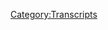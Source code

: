 {{DEFAULTSORT:
    #_TRANSCRIPT_0347:September 23, 2019
}}{{Transcript
    | title         = [[347: September 23, 2019]]
    | caption       = [https://knowledgefight.libsyn.com/knowledge-fight-september-23-2019 Listen to this episode on Libsyn]
    | episodeNumber = [[347: September 23, 2019|347]]
    | length        = 02:00:40
}}

{{MessageBox
    | header     = Warning: Bot Generated Content
    | text       = This transcript was automatically generated by transcription software and likely contains many mistakes and misattributions. Please check the audio for definitive quotes, attribution, and context.
    | image      = N3yvass4myg91.webp
    | imagewidth = 50px
    | id         = warning
}}

{{TranscriptBlock
    | name      = Unknown Speaker
    | timestamp = 00:00:00.000
    | text      = N-n-n-n-n-n-n-knowledge fight.
}}

{{TranscriptBlock
    | name      = Unknown Speaker
    | timestamp = 00:00:10.259
    | text      = Dan and Jordan, I am sweating.
}}

{{TranscriptBlock
    | name      = Unknown Speaker
    | timestamp = 00:00:19.760
    | text      = Knowledgefight.com, it's time to pray.
}}

{{TranscriptBlock
    | name      = Unknown Speaker
    | timestamp = 00:00:21.640
    | text      = I have great respect for knowledge fight.
}}

{{TranscriptBlock
    | name      = Unknown Speaker
    | timestamp = 00:00:24.239
    | text      = Knowledge fight.
}}

{{TranscriptBlock
    | name      = Unknown Speaker
    | timestamp = 00:00:25.320
    | text      = I'm sick of them posing as if they're the good guys, saying we are the bad guys.
}}

{{TranscriptBlock
    | name      = Unknown Speaker
    | timestamp = 00:00:29.160
    | text      = Knowledge fight.
}}

{{TranscriptBlock
    | name      = Unknown Speaker
    | timestamp = 00:00:30.160
    | text      = Dan and Jordan, knowledge fight.
}}

{{TranscriptBlock
    | name      = Unknown Speaker
    | timestamp = 00:00:32.159
    | text      = Need, need money.
}}

{{TranscriptBlock
    | name      = Unknown Speaker
    | timestamp = 00:00:33.159
    | text      = Andy and Kansas.
}}

{{TranscriptBlock
    | name      = Unknown Speaker
    | timestamp = 00:00:34.159
    | text      = Andy and Kansas.
}}

{{TranscriptBlock
    | name      = Unknown Speaker
    | timestamp = 00:00:35.159
    | text      = Stop it.
}}

{{TranscriptBlock
    | name      = Unknown Speaker
    | timestamp = 00:00:36.159
    | text      = Andy and Kansas.
}}

{{TranscriptBlock
    | name      = Unknown Speaker
    | timestamp = 00:00:37.159
    | text      = Andy and Kansas.
}}

{{TranscriptBlock
    | name      = Unknown Speaker
    | timestamp = 00:00:38.159
    | text      = It's time to pray.
}}

{{TranscriptBlock
    | name      = Unknown Speaker
    | timestamp = 00:00:39.159
    | text      = Andy and Kansas, you're on the air.
}}

{{TranscriptBlock
    | name      = Unknown Speaker
    | timestamp = 00:00:40.159
    | text      = Thanks for holding.
}}

{{TranscriptBlock
    | name      = Unknown Speaker
    | timestamp = 00:00:41.159
    | text      = Hello, Alex.
}}

{{TranscriptBlock
    | name      = Unknown Speaker
    | timestamp = 00:00:42.159
    | text      = I'm a first-time caller.
}}

{{TranscriptBlock
    | name      = Unknown Speaker
    | timestamp = 00:00:43.159
    | text      = I'm a huge fan.
}}

{{TranscriptBlock
    | name      = Unknown Speaker
    | timestamp = 00:00:44.159
    | text      = I love your work.
}}

{{TranscriptBlock
    | name      = Unknown Speaker
    | timestamp = 00:00:45.159
    | text      = Knowledgefight.com.
}}

{{TranscriptBlock
    | name      = Unknown Speaker
    | timestamp = 00:00:46.159
    | text      = I love you.
}}

{{TranscriptBlock
    | name      = Unknown Speaker
    | timestamp = 00:00:47.159
    | text      = I love you.
}}

{{TranscriptBlock
    | name      = Unknown Speaker
    | timestamp = 00:00:48.159
    | text      = I love you.
}}

{{TranscriptBlock
    | name      = Unknown Speaker
    | timestamp = 00:00:49.159
    | text      = I love you.
}}

{{TranscriptBlock
    | name      = Unknown Speaker
    | timestamp = 00:00:50.159
    | text      = I love you.
}}

{{TranscriptBlock
    | name      = Unknown Speaker
    | timestamp = 00:00:51.159
    | text      = I love you.
}}

{{TranscriptBlock
    | name      = Unknown Speaker
    | timestamp = 00:00:52.159
    | text      = I love you.
}}

{{TranscriptBlock
    | name      = Unknown Speaker
    | timestamp = 00:00:53.159
    | text      = Knowledgefight.com, knowledgefight.com.
}}

{{TranscriptBlock
    | name      = Unknown Speaker
    | timestamp = 00:00:59.159
    | text      = I love you.
}}

{{TranscriptBlock
    | name      = Unknown Speaker
    | timestamp = 00:01:00.159
    | text      = Hey, everybody.
}}

{{TranscriptBlock
    | name      = Unknown Speaker
    | timestamp = 00:01:01.159
    | text      = Welcome back to Knowledge Fight.
}}

{{TranscriptBlock
    | name      = Unknown Speaker
    | timestamp = 00:01:02.159
    | text      = I'm Dan.
}}

{{TranscriptBlock
    | name      = Unknown Speaker
    | timestamp = 00:01:03.159
    | text      = I'm Jordan.
}}

{{TranscriptBlock
    | name      = Unknown Speaker
    | timestamp = 00:01:04.159
    | text      = We're a couple of dudes.
}}

{{TranscriptBlock
    | name      = Unknown Speaker
    | timestamp = 00:01:05.159
    | text      = I like to sit around, drink novelty beverages, and talk a little bit about that fella, Alex
}}

{{TranscriptBlock
    | name      = Unknown Speaker
    | timestamp = 00:01:08.359
    | text      = Jones.
}}

{{TranscriptBlock
    | name      = Unknown Speaker
    | timestamp = 00:01:09.359
    | text      = Indeed, we are Dan.
}}

{{TranscriptBlock
    | name      = Unknown Speaker
    | timestamp = 00:01:12.159
    | text      = Right.
}}

{{TranscriptBlock
    | name      = Unknown Speaker
    | timestamp = 00:01:13.159
    | text      = That was sort of like a bad wrestling announcer, the way you were holding the mic.
}}

{{TranscriptBlock
    | name      = Unknown Speaker
    | timestamp = 00:01:19.519
    | text      = I almost like it.
}}

{{TranscriptBlock
    | name      = Unknown Speaker
    | timestamp = 00:01:20.519
    | text      = Let's get ready to rumble.
}}

{{TranscriptBlock
    | name      = Unknown Speaker
    | timestamp = 00:01:21.519
    | text      = Oh, absolutely.
}}

{{TranscriptBlock
    | name      = Unknown Speaker
    | timestamp = 00:01:22.519
    | text      = Absolutely.
}}

{{TranscriptBlock
    | name      = Unknown Speaker
    | timestamp = 00:01:23.519
    | text      = I think I just got charged a copyright infringement on that one.
}}

{{TranscriptBlock
    | name      = Unknown Speaker
    | timestamp = 00:01:25.680
    | text      = Yeah, yeah.
}}

{{TranscriptBlock
    | name      = Unknown Speaker
    | timestamp = 00:01:26.680
    | text      = The buffers are going to come after you for that.
}}

{{TranscriptBlock
    | name      = Unknown Speaker
    | timestamp = 00:01:27.680
    | text      = I think so.
}}

{{TranscriptBlock
    | name      = Unknown Speaker
    | timestamp = 00:01:28.680
    | text      = They got a lot of money tied up in it.
}}

{{TranscriptBlock
    | name      = Unknown Speaker
    | timestamp = 00:01:29.680
    | text      = I do not like it when people tell people to rumble.
}}

{{TranscriptBlock
    | name      = Unknown Speaker
    | timestamp = 00:01:32.359
    | text      = What's going on?
}}

{{TranscriptBlock
    | name      = Unknown Speaker
    | timestamp = 00:01:33.959
    | text      = Oh, Dan.
}}

{{TranscriptBlock
    | name      = Unknown Speaker
    | timestamp = 00:01:34.959
    | text      = Yeah, Jordan.
}}

{{TranscriptBlock
    | name      = Unknown Speaker
    | timestamp = 00:01:35.959
    | text      = You know what?
}}

{{TranscriptBlock
    | name      = Unknown Speaker
    | timestamp = 00:01:36.959
    | text      = I don't know if I've ever asked you this show or outside.
}}

{{TranscriptBlock
    | name      = Unknown Speaker
    | timestamp = 00:01:40.319
    | text      = This will make for an interesting question, though.
}}

{{TranscriptBlock
    | name      = Unknown Speaker
    | timestamp = 00:01:41.760
    | text      = Have you ever done sketch comedy, Dan?
}}

{{TranscriptBlock
    | name      = Unknown Speaker
    | timestamp = 00:01:44.680
    | text      = I mean-
}}

{{TranscriptBlock
    | name      = Unknown Speaker
    | timestamp = 00:01:45.680
    | text      = Have you ever done a sketch?
}}

{{TranscriptBlock
    | name      = Unknown Speaker
    | timestamp = 00:01:46.680
    | text      = You already know the answer to that.
}}

{{TranscriptBlock
    | name      = Unknown Speaker
    | timestamp = 00:01:47.680
    | text      = I don't know if I do.
}}

{{TranscriptBlock
    | name      = Unknown Speaker
    | timestamp = 00:01:48.680
    | text      = Yeah.
}}

{{TranscriptBlock
    | name      = Unknown Speaker
    | timestamp = 00:01:49.680
    | text      = I told you that when I was in church, going to church all the time, I was on the drama
}}

{{TranscriptBlock
    | name      = Unknown Speaker
    | timestamp = 00:01:53.840
    | text      = team.
}}

{{TranscriptBlock
    | name      = Unknown Speaker
    | timestamp = 00:01:54.840
    | text      = All right.
}}

{{TranscriptBlock
    | name      = Unknown Speaker
    | timestamp = 00:01:55.840
    | text      = I did sketches during the youth services.
}}

{{TranscriptBlock
    | name      = Unknown Speaker
    | timestamp = 00:01:57.840
    | text      = I mean, in a sense of actual comedy.
}}

{{TranscriptBlock
    | name      = Unknown Speaker
    | timestamp = 00:02:01.040
    | text      = Maybe a little bit.
}}

{{TranscriptBlock
    | name      = Unknown Speaker
    | timestamp = 00:02:02.040
    | text      = Back when I lived in Missouri, I was trying anything I could because there's no community
}}

{{TranscriptBlock
    | name      = Unknown Speaker
    | timestamp = 00:02:07.799
    | text      = there.
}}

{{TranscriptBlock
    | name      = Unknown Speaker
    | timestamp = 00:02:08.800
    | text      = There's no real opportunity to do standup all that much.
}}

{{TranscriptBlock
    | name      = Unknown Speaker
    | timestamp = 00:02:11.120
    | text      = So I started my own bar show that went pretty well.
}}

{{TranscriptBlock
    | name      = Unknown Speaker
    | timestamp = 00:02:14.319
    | text      = And then I also tried to get in on the internet sketch little video game, and I am no good
}}

{{TranscriptBlock
    | name      = Unknown Speaker
    | timestamp = 00:02:21.879
    | text      = at it.
}}

{{TranscriptBlock
    | name      = Unknown Speaker
    | timestamp = 00:02:22.879
    | text      = I am zero.
}}

{{TranscriptBlock
    | name      = Unknown Speaker
    | timestamp = 00:02:23.879
    | text      = I am very bad at it.
}}

{{TranscriptBlock
    | name      = Unknown Speaker
    | timestamp = 00:02:24.879
    | text      = You're zilch.
}}

{{TranscriptBlock
    | name      = Unknown Speaker
    | timestamp = 00:02:25.879
    | text      = Yeah, yeah.
}}

{{TranscriptBlock
    | name      = Unknown Speaker
    | timestamp = 00:02:26.879
    | text      = So I made a couple little video sketches.
}}

{{TranscriptBlock
    | name      = Unknown Speaker
    | timestamp = 00:02:30.159
    | text      = They were just not-
}}

{{TranscriptBlock
    | name      = Unknown Speaker
    | timestamp = 00:02:31.159
    | text      = Do you have anyone that's memorable whatsoever?
}}

{{TranscriptBlock
    | name      = Unknown Speaker
    | timestamp = 00:02:33.919
    | text      = The comedian, New York comedian, semi-famous New York comedian, Kyle Ayers, he and I came
}}

{{TranscriptBlock
    | name      = Unknown Speaker
    | timestamp = 00:02:39.719
    | text      = up together in Columbia, Missouri.
}}

{{TranscriptBlock
    | name      = Unknown Speaker
    | timestamp = 00:02:42.080
    | text      = And so we had one sketch where the whole premise was that we were trying to come up with a
}}

{{TranscriptBlock
    | name      = Unknown Speaker
    | timestamp = 00:02:46.960
    | text      = nickname for me.
}}

{{TranscriptBlock
    | name      = Unknown Speaker
    | timestamp = 00:02:47.960
    | text      = And so we were sitting there on a couch, and I kept coming up with names that were like
}}

{{TranscriptBlock
    | name      = Unknown Speaker
    | timestamp = 00:02:53.199
    | text      = The Denialator or something like Dan something.
}}

{{TranscriptBlock
    | name      = Unknown Speaker
    | timestamp = 00:02:56.000
    | text      = Yeah, yeah, yeah, yeah.
}}

{{TranscriptBlock
    | name      = Unknown Speaker
    | timestamp = 00:02:57.000
    | text      = It was just bickering.
}}

{{TranscriptBlock
    | name      = Unknown Speaker
    | timestamp = 00:02:58.000
    | text      = There was the whole thing.
}}

{{TranscriptBlock
    | name      = Unknown Speaker
    | timestamp = 00:03:00.039
    | text      = Me him and Ryan Beck, another comedian, three of us would always get into fights about how
}}

{{TranscriptBlock
    | name      = Unknown Speaker
    | timestamp = 00:03:04.919
    | text      = I thought the essence of comedy is arguing with each other.
}}

{{TranscriptBlock
    | name      = Unknown Speaker
    | timestamp = 00:03:09.000
    | text      = All just having disagreements, and then they would disagree with me, and then I would make
}}

{{TranscriptBlock
    | name      = Unknown Speaker
    | timestamp = 00:03:13.400
    | text      = it funny.
}}

{{TranscriptBlock
    | name      = Unknown Speaker
    | timestamp = 00:03:14.400
    | text      = And then it would be the essence of comedy.
}}

{{TranscriptBlock
    | name      = Unknown Speaker
    | timestamp = 00:03:15.400
    | text      = I proved my point.
}}

{{TranscriptBlock
    | name      = Unknown Speaker
    | timestamp = 00:03:18.020
    | text      = They didn't enjoy that.
}}

{{TranscriptBlock
    | name      = Unknown Speaker
    | timestamp = 00:03:19.020
    | text      = No, absolutely not.
}}

{{TranscriptBlock
    | name      = Unknown Speaker
    | timestamp = 00:03:21.479
    | text      = So those meetings about doing sketches was probably more fun and funnier than the actual
}}

{{TranscriptBlock
    | name      = Unknown Speaker
    | timestamp = 00:03:26.280
    | text      = sketches themselves that ever got produced.
}}

{{TranscriptBlock
    | name      = Unknown Speaker
    | timestamp = 00:03:28.280
    | text      = But it wasn't something I wanted to pursue.
}}

{{TranscriptBlock
    | name      = Unknown Speaker
    | timestamp = 00:03:30.520
    | text      = I'm not a very good actor.
}}

{{TranscriptBlock
    | name      = Unknown Speaker
    | timestamp = 00:03:31.680
    | text      = I can't remember lines that well.
}}

{{TranscriptBlock
    | name      = Unknown Speaker
    | timestamp = 00:03:33.759
    | text      = I'm not really good at improvising.
}}

{{TranscriptBlock
    | name      = Unknown Speaker
    | timestamp = 00:03:36.000
    | text      = I can have a conversation with somebody, but once the pressure of like, we're in a scene
}}

{{TranscriptBlock
    | name      = Unknown Speaker
    | timestamp = 00:03:40.360
    | text      = and I've got to come up with something to follow the game, I can't do that shit.
}}

{{TranscriptBlock
    | name      = Unknown Speaker
    | timestamp = 00:03:45.439
    | text      = You don't really get into the moment.
}}

{{TranscriptBlock
    | name      = Unknown Speaker
    | timestamp = 00:03:46.639
    | text      = I have no patience for it.
}}

{{TranscriptBlock
    | name      = Unknown Speaker
    | timestamp = 00:03:48.240
    | text      = You have no patience for not thinking.
}}

{{TranscriptBlock
    | name      = Unknown Speaker
    | timestamp = 00:03:50.719
    | text      = Nope.
}}

{{TranscriptBlock
    | name      = Unknown Speaker
    | timestamp = 00:03:51.719
    | text      = Nope.
}}

{{TranscriptBlock
    | name      = Unknown Speaker
    | timestamp = 00:03:52.719
    | text      = You have no patience for the instant reaction of something.
}}

{{TranscriptBlock
    | name      = Unknown Speaker
    | timestamp = 00:03:55.840
    | text      = If I were in an improv show, I've seen a lot of them.
}}

{{TranscriptBlock
    | name      = Unknown Speaker
    | timestamp = 00:03:58.479
    | text      = I don't hate improv or anything, but I've seen a lot of them that are pretty bad.
}}

{{TranscriptBlock
    | name      = Unknown Speaker
    | timestamp = 00:04:01.759
    | text      = And most of the time I imagine myself in the scene, and my reaction to something is like,
}}

{{TranscriptBlock
    | name      = Unknown Speaker
    | timestamp = 00:04:05.919
    | text      = fuck this noise.
}}

{{TranscriptBlock
    | name      = Unknown Speaker
    | timestamp = 00:04:06.919
    | text      = I just leave.
}}

{{TranscriptBlock
    | name      = Unknown Speaker
    | timestamp = 00:04:07.919
    | text      = Like, what are you doing?
}}

{{TranscriptBlock
    | name      = Unknown Speaker
    | timestamp = 00:04:11.400
    | text      = That breaks everything.
}}

{{TranscriptBlock
    | name      = Unknown Speaker
    | timestamp = 00:04:12.400
    | text      = That would be the best episode of Whose Line Is It Anyway ever.
}}

{{TranscriptBlock
    | name      = Unknown Speaker
    | timestamp = 00:04:15.560
    | text      = Somebody just walks up there to Colin Mockery and is like, this is fucking stupid, and then
}}

{{TranscriptBlock
    | name      = Unknown Speaker
    | timestamp = 00:04:18.720
    | text      = just storms off.
}}

{{TranscriptBlock
    | name      = Unknown Speaker
    | timestamp = 00:04:19.720
    | text      = Ryan?
}}

{{TranscriptBlock
    | name      = Unknown Speaker
    | timestamp = 00:04:20.720
    | text      = Ryan Stiles?
}}

{{TranscriptBlock
    | name      = Unknown Speaker
    | timestamp = 00:04:21.720
    | text      = I gotta go.
}}

{{TranscriptBlock
    | name      = Unknown Speaker
    | timestamp = 00:04:22.720
    | text      = It would not be as compelling television.
}}

{{TranscriptBlock
    | name      = Unknown Speaker
    | timestamp = 00:04:25.879
    | text      = So no, I don't know a whole lot about sketch comedy, but I do know quite a bit about Alex
}}

{{TranscriptBlock
    | name      = Unknown Speaker
    | timestamp = 00:04:29.160
    | text      = Jones.
}}

{{TranscriptBlock
    | name      = Unknown Speaker
    | timestamp = 00:04:30.160
    | text      = And I only know what you tell me about both.
}}

{{TranscriptBlock
    | name      = Unknown Speaker
    | timestamp = 00:04:31.360
    | text      = That's right.
}}

{{TranscriptBlock
    | name      = Unknown Speaker
    | timestamp = 00:04:32.360
    | text      = And that's the theme of this year's show.
}}

{{TranscriptBlock
    | name      = Unknown Speaker
    | timestamp = 00:04:33.360
    | text      = That's the gig.
}}

{{TranscriptBlock
    | name      = Unknown Speaker
    | timestamp = 00:04:34.360
    | text      = And today we're going to be going over a present day episode.
}}

{{TranscriptBlock
    | name      = Unknown Speaker
    | timestamp = 00:04:36.279
    | text      = We're going to be talking about September 23rd, 2019.
}}

{{TranscriptBlock
    | name      = Unknown Speaker
    | timestamp = 00:04:39.639
    | text      = There's some interesting stuff that goes on.
}}

{{TranscriptBlock
    | name      = Unknown Speaker
    | timestamp = 00:04:42.120
    | text      = There's some stuff that infuriates me.
}}

{{TranscriptBlock
    | name      = Unknown Speaker
    | timestamp = 00:04:43.680
    | text      = There'll be some stuff that infuriates you.
}}

{{TranscriptBlock
    | name      = Unknown Speaker
    | timestamp = 00:04:45.680
    | text      = So we're going to cover all of our bases.
}}

{{TranscriptBlock
    | name      = Unknown Speaker
    | timestamp = 00:04:47.240
    | text      = On the 23rd?
}}

{{TranscriptBlock
    | name      = Unknown Speaker
    | timestamp = 00:04:48.240
    | text      = I can't think of any large events that could occur that Alex had stuff to say about that
}}

{{TranscriptBlock
    | name      = Unknown Speaker
    | timestamp = 00:04:52.439
    | text      = would infuriate me specifically.
}}

{{TranscriptBlock
    | name      = Unknown Speaker
    | timestamp = 00:04:54.800
    | text      = He might have a take on the climate protests.
}}

{{TranscriptBlock
    | name      = Unknown Speaker
    | timestamp = 00:04:58.079
    | text      = Interesting.
}}

{{TranscriptBlock
    | name      = Unknown Speaker
    | timestamp = 00:04:59.079
    | text      = I wonder if it's great.
}}

{{TranscriptBlock
    | name      = Unknown Speaker
    | timestamp = 00:05:00.519
    | text      = It's pretty good.
}}

{{TranscriptBlock
    | name      = Unknown Speaker
    | timestamp = 00:05:02.480
    | text      = It's not.
}}

{{TranscriptBlock
    | name      = Unknown Speaker
    | timestamp = 00:05:03.480
    | text      = It is pretty good.
}}

{{TranscriptBlock
    | name      = Unknown Speaker
    | timestamp = 00:05:04.839
    | text      = Pretty great is how I feel about the people who have signed up and are supporting the
}}

{{TranscriptBlock
    | name      = Unknown Speaker
    | timestamp = 00:05:08.600
    | text      = show.
}}

{{TranscriptBlock
    | name      = Unknown Speaker
    | timestamp = 00:05:09.600
    | text      = So we shall take a moment to say thank you to a couple of them there, folks.
}}

{{TranscriptBlock
    | name      = Unknown Speaker
    | timestamp = 00:05:12.959
    | text      = So first of all, Chris, thank you so much.
}}

{{TranscriptBlock
    | name      = Unknown Speaker
    | timestamp = 00:05:15.040
    | text      = You are now a policy wonk.
}}

{{TranscriptBlock
    | name      = Unknown Speaker
    | timestamp = 00:05:16.519
    | text      = I'm a policy wonk.
}}

{{TranscriptBlock
    | name      = Unknown Speaker
    | timestamp = 00:05:17.519
    | text      = Thank you, Chris.
}}

{{TranscriptBlock
    | name      = Unknown Speaker
    | timestamp = 00:05:18.519
    | text      = Next twist, Christopher.
}}

{{TranscriptBlock
    | name      = Unknown Speaker
    | timestamp = 00:05:20.920
    | text      = Thank you so much.
}}

{{TranscriptBlock
    | name      = Unknown Speaker
    | timestamp = 00:05:21.920
    | text      = You are now a policy wonk.
}}

{{TranscriptBlock
    | name      = Unknown Speaker
    | timestamp = 00:05:22.920
    | text      = I'm a policy wonk.
}}

{{TranscriptBlock
    | name      = Unknown Speaker
    | timestamp = 00:05:23.920
    | text      = Thank you, Christopher.
}}

{{TranscriptBlock
    | name      = Unknown Speaker
    | timestamp = 00:05:24.920
    | text      = Thanks, Twistopher.
}}

{{TranscriptBlock
    | name      = Unknown Speaker
    | timestamp = 00:05:25.920
    | text      = All right.
}}

{{TranscriptBlock
    | name      = Unknown Speaker
    | timestamp = 00:05:26.920
    | text      = You know, that's some improv comedy right there.
}}

{{TranscriptBlock
    | name      = Unknown Speaker
    | timestamp = 00:05:30.120
    | text      = The Chris contingent is coming together.
}}

{{TranscriptBlock
    | name      = Unknown Speaker
    | timestamp = 00:05:31.959
    | text      = Yeah.
}}

{{TranscriptBlock
    | name      = Unknown Speaker
    | timestamp = 00:05:32.959
    | text      = We all signed up for that abolition.
}}

{{TranscriptBlock
    | name      = Unknown Speaker
    | timestamp = 00:05:33.959
    | text      = That's true.
}}

{{TranscriptBlock
    | name      = Unknown Speaker
    | timestamp = 00:05:34.959
    | text      = There's a there's a good name in there somewhere.
}}

{{TranscriptBlock
    | name      = Unknown Speaker
    | timestamp = 00:05:35.959
    | text      = Next, Justin.
}}

{{TranscriptBlock
    | name      = Unknown Speaker
    | timestamp = 00:05:36.959
    | text      = Thank you so much.
}}

{{TranscriptBlock
    | name      = Unknown Speaker
    | timestamp = 00:05:37.959
    | text      = You're now policy wonk.
}}

{{TranscriptBlock
    | name      = Unknown Speaker
    | timestamp = 00:05:39.079
    | text      = I'm a policy wonk.
}}

{{TranscriptBlock
    | name      = Unknown Speaker
    | timestamp = 00:05:40.079
    | text      = Thank you, Justin.
}}

{{TranscriptBlock
    | name      = Unknown Speaker
    | timestamp = 00:05:41.079
    | text      = Next.
}}

{{TranscriptBlock
    | name      = Unknown Speaker
    | timestamp = 00:05:42.079
    | text      = Jenny with an I.
}}

{{TranscriptBlock
    | name      = Unknown Speaker
    | timestamp = 00:05:43.079
    | text      = Thank you so much.
}}

{{TranscriptBlock
    | name      = Unknown Speaker
    | timestamp = 00:05:44.079
    | text      = You are now a policy wonk.
}}

{{TranscriptBlock
    | name      = Unknown Speaker
    | timestamp = 00:05:45.319
    | text      = I'm a policy wonk.
}}

{{TranscriptBlock
    | name      = Unknown Speaker
    | timestamp = 00:05:46.319
    | text      = Thank you, Jenny.
}}

{{TranscriptBlock
    | name      = Unknown Speaker
    | timestamp = 00:05:47.319
    | text      = Thanks, Jenny.
}}

{{TranscriptBlock
    | name      = Unknown Speaker
    | timestamp = 00:05:48.319
    | text      = I'm going to dot that I with a heart.
}}

{{TranscriptBlock
    | name      = Unknown Speaker
    | timestamp = 00:05:49.319
    | text      = I'll be goddamn sure about that.
}}

{{TranscriptBlock
    | name      = Unknown Speaker
    | timestamp = 00:05:51.120
    | text      = Absolutely.
}}

{{TranscriptBlock
    | name      = Unknown Speaker
    | timestamp = 00:05:52.120
    | text      = Next, Michael.
}}

{{TranscriptBlock
    | name      = Unknown Speaker
    | timestamp = 00:05:53.120
    | text      = Thank you so much.
}}

{{TranscriptBlock
    | name      = Unknown Speaker
    | timestamp = 00:05:54.120
    | text      = You are now a policy wonk.
}}

{{TranscriptBlock
    | name      = Unknown Speaker
    | timestamp = 00:05:55.120
    | text      = I'm a policy wonk.
}}

{{TranscriptBlock
    | name      = Unknown Speaker
    | timestamp = 00:05:56.120
    | text      = Thank you, Michael.
}}

{{TranscriptBlock
    | name      = Unknown Speaker
    | timestamp = 00:05:57.120
    | text      = Then, finally, Callan, thank you so much.
}}

{{TranscriptBlock
    | name      = Unknown Speaker
    | timestamp = 00:05:58.920
    | text      = You are now a policy wonk.
}}

{{TranscriptBlock
    | name      = Unknown Speaker
    | timestamp = 00:06:00.720
    | text      = I'm a policy wonk.
}}

{{TranscriptBlock
    | name      = Unknown Speaker
    | timestamp = 00:06:01.720
    | text      = Thank you so much, Callen.
}}

{{TranscriptBlock
    | name      = Unknown Speaker
    | timestamp = 00:06:03.019
    | text      = If you're out there listening and you're thinking,
}}

{{TranscriptBlock
    | name      = Unknown Speaker
    | timestamp = 00:06:04.360
    | text      = hey, I enjoy what these guys do, I like this show,
}}

{{TranscriptBlock
    | name      = Unknown Speaker
    | timestamp = 00:06:06.360
    | text      = you can do that, you can support our show
}}

{{TranscriptBlock
    | name      = Unknown Speaker
    | timestamp = 00:06:07.800
    | text      = by going to our website, knowledgefight.com,
}}

{{TranscriptBlock
    | name      = Unknown Speaker
    | timestamp = 00:06:09.500
    | text      = clicking the button, it says support the show, show, show.
}}

{{TranscriptBlock
    | name      = Unknown Speaker
    | timestamp = 00:06:12.199
    | text      = Show the show.
}}

{{TranscriptBlock
    | name      = Unknown Speaker
    | timestamp = 00:06:13.040
    | text      = What is this?
}}

{{TranscriptBlock
    | name      = Unknown Speaker
    | timestamp = 00:06:13.879
    | text      = I don't know.
}}

{{TranscriptBlock
    | name      = Unknown Speaker
    | timestamp = 00:06:14.959
    | text      = I would appreciate it.
}}

{{TranscriptBlock
    | name      = Unknown Speaker
    | timestamp = 00:06:16.040
    | text      = Yeah.
}}

{{TranscriptBlock
    | name      = Unknown Speaker
    | timestamp = 00:06:16.920
    | text      = So Jordan, today we start on the 23rd,
}}

{{TranscriptBlock
    | name      = Unknown Speaker
    | timestamp = 00:06:20.639
    | text      = and this is really interesting,
}}

{{TranscriptBlock
    | name      = Unknown Speaker
    | timestamp = 00:06:22.120
    | text      = because Alex starts the show with the music
}}

{{TranscriptBlock
    | name      = Unknown Speaker
    | timestamp = 00:06:24.339
    | text      = that I've never heard him use before.
}}

{{TranscriptBlock
    | name      = Unknown Speaker
    | timestamp = 00:06:26.160
    | text      = Okay.
}}

{{TranscriptBlock
    | name      = Unknown Speaker
    | timestamp = 00:06:27.000
    | text      = And it actually kind of got me pretty excited.
}}

{{TranscriptBlock
    | name      = Unknown Speaker
    | timestamp = 00:06:29.160
    | text      = Pretty hyped.
}}

{{TranscriptBlock
    | name      = Unknown Speaker
    | timestamp = 00:06:30.319
    | text      = If you come back to California,
}}

{{TranscriptBlock
    | name      = Unknown Speaker
    | timestamp = 00:06:34.519
    | text      = you should just hit me up.
}}

{{TranscriptBlock
    | name      = Unknown Speaker
    | timestamp = 00:06:37.120
    | text      = Ladies and gentlemen, it is September 23rd, 2019.
}}

{{TranscriptBlock
    | name      = Unknown Speaker
    | timestamp = 00:06:43.399
    | text      = I'm your Alex Jones host, and we are here attempting
}}

{{TranscriptBlock
    | name      = Unknown Speaker
    | timestamp = 00:06:48.279
    | text      = to cover the news and chronicle what's unfolding
}}

{{TranscriptBlock
    | name      = Unknown Speaker
    | timestamp = 00:06:51.560
    | text      = and what we're about to witness here.
}}

{{TranscriptBlock
    | name      = Unknown Speaker
    | timestamp = 00:06:53.439
    | text      = Three things.
}}

{{TranscriptBlock
    | name      = Unknown Speaker
    | timestamp = 00:06:54.279
    | text      = First of all, that's Lana Del Rey.
}}

{{TranscriptBlock
    | name      = Unknown Speaker
    | timestamp = 00:06:55.800
    | text      = Is that Lana Del Rey?
}}

{{TranscriptBlock
    | name      = Unknown Speaker
    | timestamp = 00:06:56.920
    | text      = Okay.
}}

{{TranscriptBlock
    | name      = Unknown Speaker
    | timestamp = 00:06:57.759
    | text      = Second, Alex said, I'm your Alex Jones host.
}}

{{TranscriptBlock
    | name      = Unknown Speaker
    | timestamp = 00:07:00.800
    | text      = And third, he said, we're gonna attempt to cover the news.
}}

{{TranscriptBlock
    | name      = Unknown Speaker
    | timestamp = 00:07:03.879
    | text      = Oh boy.
}}

{{TranscriptBlock
    | name      = Unknown Speaker
    | timestamp = 00:07:04.720
    | text      = That's a bad intro.
}}

{{TranscriptBlock
    | name      = Unknown Speaker
    | timestamp = 00:07:05.540
    | text      = That's a trifecta of greatness right there.
}}

{{TranscriptBlock
    | name      = Unknown Speaker
    | timestamp = 00:07:07.759
    | text      = So Jordan, it's profoundly weird
}}

{{TranscriptBlock
    | name      = Unknown Speaker
    | timestamp = 00:07:09.800
    | text      = that Alex is opening his show with a song by Lana Del Rey
}}

{{TranscriptBlock
    | name      = Unknown Speaker
    | timestamp = 00:07:12.879
    | text      = immediately after we talked about him not liking her
}}

{{TranscriptBlock
    | name      = Unknown Speaker
    | timestamp = 00:07:15.680
    | text      = on our last episode.
}}

{{TranscriptBlock
    | name      = Unknown Speaker
    | timestamp = 00:07:16.519
    | text      = It is really not weird.
}}

{{TranscriptBlock
    | name      = Unknown Speaker
    | timestamp = 00:07:17.980
    | text      = It makes perfect sense.
}}

{{TranscriptBlock
    | name      = Unknown Speaker
    | timestamp = 00:07:19.399
    | text      = They are fucking with us.
}}

{{TranscriptBlock
    | name      = Unknown Speaker
    | timestamp = 00:07:20.720
    | text      = No, it could easily be misconstrued as that,
}}

{{TranscriptBlock
    | name      = Unknown Speaker
    | timestamp = 00:07:22.879
    | text      = like sending subtle messages to us.
}}

{{TranscriptBlock
    | name      = Unknown Speaker
    | timestamp = 00:07:24.920
    | text      = And if I were the type of person who likes Alex a bunch
}}

{{TranscriptBlock
    | name      = Unknown Speaker
    | timestamp = 00:07:27.480
    | text      = or someone who works for Infowars
}}

{{TranscriptBlock
    | name      = Unknown Speaker
    | timestamp = 00:07:29.240
    | text      = and likes to create false perceptions,
}}

{{TranscriptBlock
    | name      = Unknown Speaker
    | timestamp = 00:07:31.240
    | text      = I would probably accept that's the reality
}}

{{TranscriptBlock
    | name      = Unknown Speaker
    | timestamp = 00:07:33.019
    | text      = of what's going on and I would tell the audience,
}}

{{TranscriptBlock
    | name      = Unknown Speaker
    | timestamp = 00:07:35.100
    | text      = hey, Alex is fucking with us by playing Lana Del Rey.
}}

{{TranscriptBlock
    | name      = Unknown Speaker
    | timestamp = 00:07:37.560
    | text      = Right, it'd be hilarious.
}}

{{TranscriptBlock
    | name      = Unknown Speaker
    | timestamp = 00:07:38.399
    | text      = But that's not the case.
}}

{{TranscriptBlock
    | name      = Unknown Speaker
    | timestamp = 00:07:39.600
    | text      = Oh no.
}}

{{TranscriptBlock
    | name      = Unknown Speaker
    | timestamp = 00:07:40.439
    | text      = In truth, it seems like Alex really likes
}}

{{TranscriptBlock
    | name      = Unknown Speaker
    | timestamp = 00:07:43.079
    | text      = Lana Del Rey's new album, Norman Fucking Rockwell.
}}

{{TranscriptBlock
    | name      = Unknown Speaker
    | timestamp = 00:07:45.959
    | text      = I had to look into it a little bit because I know he hated her in the past, but now he loves this new album.
}}

{{TranscriptBlock
    | name      = Unknown Speaker
    | timestamp = 00:07:59.120
    | text      = Where do you do the research that says he loves the new album by Lana Del Rey?
}}

{{TranscriptBlock
    | name      = Unknown Speaker
    | timestamp = 00:08:02.680
    | text      = Well, you see, he thinks that she's celebrating Americana.
}}

{{TranscriptBlock
    | name      = Unknown Speaker
    | timestamp = 00:08:06.000
    | text      = Oh, okay.
}}

{{TranscriptBlock
    | name      = Unknown Speaker
    | timestamp = 00:08:06.839
    | text      = Never mind. Never mind. That's easy.
}}

{{TranscriptBlock
    | name      = Unknown Speaker
    | timestamp = 00:08:08.439
    | text      = I think he might be missing out on some of the subtler artistic elements of Lana's style,
}}

{{TranscriptBlock
    | name      = Unknown Speaker
    | timestamp = 00:08:12.600
    | text      = but I will leave that to some of the music critics out there.
}}

{{TranscriptBlock
    | name      = Unknown Speaker
    | timestamp = 00:08:15.920
    | text      = So I was trying to look into this because I was like, I remember him hating her.
}}

{{TranscriptBlock
    | name      = Unknown Speaker
    | timestamp = 00:08:19.600
    | text      = And I found a clip from late August,
}}

{{TranscriptBlock
    | name      = Unknown Speaker
    | timestamp = 00:08:22.240
    | text      = one of the shows that I must not have listened to,
}}

{{TranscriptBlock
    | name      = Unknown Speaker
    | timestamp = 00:08:24.120
    | text      = because I missed some here and there.
}}

{{TranscriptBlock
    | name      = Unknown Speaker
    | timestamp = 00:08:26.040
    | text      = But on this episode, Alex goes into how he just downloaded
}}

{{TranscriptBlock
    | name      = Unknown Speaker
    | timestamp = 00:08:30.720
    | text      = the Lana Del Rey album because he saw Matt Drudge tweet about it.
}}

{{TranscriptBlock
    | name      = Unknown Speaker
    | timestamp = 00:08:34.200
    | text      = Oh my God.
}}

{{TranscriptBlock
    | name      = Unknown Speaker
    | timestamp = 00:08:35.039
    | text      = He's like, there is beauty in the world.
}}

{{TranscriptBlock
    | name      = Unknown Speaker
    | timestamp = 00:08:36.840
    | text      = Jesus Christ.
}}

{{TranscriptBlock
    | name      = Unknown Speaker
    | timestamp = 00:08:41.039
    | text      = It's a great reminder.
}}

{{TranscriptBlock
    | name      = Unknown Speaker
    | timestamp = 00:08:42.639
    | text      = All right, all right, fine.
}}

{{TranscriptBlock
    | name      = Unknown Speaker
    | timestamp = 00:08:43.960
    | text      = So here's a little clip of that where he's talking about how Lana Del Rey's new album's really great.
}}

{{TranscriptBlock
    | name      = Unknown Speaker
    | timestamp = 00:08:48.039
    | text      = And that he tells a little tale out of school about how he almost met Lana Del Rey 10 years ago.
}}

{{TranscriptBlock
    | name      = Unknown Speaker
    | timestamp = 00:08:52.720
    | text      = Jesus Christ.
}}

{{TranscriptBlock
    | name      = Unknown Speaker
    | timestamp = 00:08:53.639
    | text      = And so they put out the three music videos that I've seen by Del Rey so far,
}}

{{TranscriptBlock
    | name      = Unknown Speaker
    | timestamp = 00:08:59.480
    | text      = and they're all incredibly nostalgic American flags.
}}

{{TranscriptBlock
    | name      = Unknown Speaker
    | timestamp = 00:09:04.080
    | text      = Back when people were moving to California, back when it was the boom state.
}}

{{TranscriptBlock
    | name      = Unknown Speaker
    | timestamp = 00:09:08.080
    | text      = So it's 50s-esque, 60s-esque.
}}

{{TranscriptBlock
    | name      = Unknown Speaker
    | timestamp = 00:09:10.519
    | text      = Real quick, that song, California, that he was playing in the intro there,
}}

{{TranscriptBlock
    | name      = Unknown Speaker
    | timestamp = 00:09:15.000
    | text      = is about some guy who's gone and moved away out of America.
}}

{{TranscriptBlock
    | name      = Unknown Speaker
    | timestamp = 00:09:18.759
    | text      = And if you come back, I want to fuck you.
}}

{{TranscriptBlock
    | name      = Unknown Speaker
    | timestamp = 00:09:20.559
    | text      = Right, right, right, right.
}}

{{TranscriptBlock
    | name      = Unknown Speaker
    | timestamp = 00:09:21.639
    | text      = To be clear, it's...
}}

{{TranscriptBlock
    | name      = Unknown Speaker
    | timestamp = 00:09:22.480
    | text      = That is the metaphor for Americana.
}}

{{TranscriptBlock
    | name      = Unknown Speaker
    | timestamp = 00:09:24.360
    | text      = What are you talking about?
}}

{{TranscriptBlock
    | name      = Unknown Speaker
    | timestamp = 00:09:25.200
    | text      = I guess.
}}

{{TranscriptBlock
    | name      = Unknown Speaker
    | timestamp = 00:09:26.840
    | text      = And it's like a big old glass of pure rainwater with big old juicy ice cubes in it
}}

{{TranscriptBlock
    | name      = Unknown Speaker
    | timestamp = 00:09:34.519
    | text      = when you've been marching through the middle of the desert.
}}

{{TranscriptBlock
    | name      = Unknown Speaker
    | timestamp = 00:09:37.840
    | text      = So whether you're listening to Beethoven's Ninth or tuning in to this young lady,
}}

{{TranscriptBlock
    | name      = Unknown Speaker
    | timestamp = 00:09:46.399
    | text      = it doesn't matter how boorish she's been in the past.
}}

{{TranscriptBlock
    | name      = Unknown Speaker
    | timestamp = 00:09:49.559
    | text      = Real quick, also, while he's talking about this, they flash up on screen the album cover,
}}

{{TranscriptBlock
    | name      = Unknown Speaker
    | timestamp = 00:09:54.559
    | text      = but they have to crop it because it's Norman fucking Rockwell.
}}

{{TranscriptBlock
    | name      = Unknown Speaker
    | timestamp = 00:09:57.200
    | text      = Right, right, right, right.
}}

{{TranscriptBlock
    | name      = Unknown Speaker
    | timestamp = 00:09:58.200
    | text      = They can't show Norman fucking Rockwell.
}}

{{TranscriptBlock
    | name      = Unknown Speaker
    | timestamp = 00:10:00.480
    | text      = Yeah, yeah, yeah, yeah.
}}

{{TranscriptBlock
    | name      = Unknown Speaker
    | timestamp = 00:10:01.600
    | text      = It's truly, truly beautiful.
}}

{{TranscriptBlock
    | name      = Unknown Speaker
    | timestamp = 00:10:03.559
    | text      = Though I do wish that time I got invited by Mr. Perry and the singer from Aerosmith
}}

{{TranscriptBlock
    | name      = Unknown Speaker
    | timestamp = 00:10:11.120
    | text      = to go cut their new album 10 years ago.
}}

{{TranscriptBlock
    | name      = Unknown Speaker
    | timestamp = 00:10:14.159
    | text      = I was invited for a week to be there in San Diego with him.
}}

{{TranscriptBlock
    | name      = Unknown Speaker
    | timestamp = 00:10:17.960
    | text      = She talks about Long Beach in San Diego in one of her songs.
}}

{{TranscriptBlock
    | name      = Unknown Speaker
    | timestamp = 00:10:20.279
    | text      = Oh, does she?
}}

{{TranscriptBlock
    | name      = Unknown Speaker
    | timestamp = 00:10:21.120
    | text      = She was there then, and I didn't go because I was too busy fighting the New World Order.
}}

{{TranscriptBlock
    | name      = Unknown Speaker
    | timestamp = 00:10:25.159
    | text      = Hold on, that's not name-rapping.
}}

{{TranscriptBlock
    | name      = Unknown Speaker
    | timestamp = 00:10:27.080
    | text      = But I remember they're like, Stephen Tyler is dating a woman 30 years junior
}}

{{TranscriptBlock
    | name      = Unknown Speaker
    | timestamp = 00:10:30.960
    | text      = and it looks just like his daughter, which she does have that elfin look like his daughter.
}}

{{TranscriptBlock
    | name      = Unknown Speaker
    | timestamp = 00:10:35.679
    | text      = But the point is, is that I had a chance to go.
}}

{{TranscriptBlock
    | name      = Unknown Speaker
    | timestamp = 00:10:38.799
    | text      = I like Aerosmith, but I'm just not into running around, following rock stars around.
}}

{{TranscriptBlock
    | name      = Unknown Speaker
    | timestamp = 00:10:43.559
    | text      = I got invited to go hang out with Metallica a couple of times, and I didn't do it either.
}}

{{TranscriptBlock
    | name      = Unknown Speaker
    | timestamp = 00:10:48.240
    | text      = And I'm not name-dropping.
}}

{{TranscriptBlock
    | name      = Unknown Speaker
    | timestamp = 00:10:49.519
    | text      = I just don't care about a bunch of dudes, no matter how cool their music is, or no matter
}}

{{TranscriptBlock
    | name      = Unknown Speaker
    | timestamp = 00:10:54.639
    | text      = the fact I was nine or ten years old when they only played heavy metal past midnight
}}

{{TranscriptBlock
    | name      = Unknown Speaker
    | timestamp = 00:11:00.080
    | text      = on the rock station, and I'd stay up and listen to it in my room with a headset on.
}}

{{TranscriptBlock
    | name      = Unknown Speaker
    | timestamp = 00:11:05.440
    | text      = Okay, and he just rambles from there, but he loves his Lana Del Rey album.
}}

{{TranscriptBlock
    | name      = Unknown Speaker
    | timestamp = 00:11:08.799
    | text      = He could have mattered ten years ago, and it's fucking great.
}}

{{TranscriptBlock
    | name      = Unknown Speaker
    | timestamp = 00:11:11.200
    | text      = It's ridiculous. This is ridiculous.
}}

{{TranscriptBlock
    | name      = Unknown Speaker
    | timestamp = 00:11:12.960
    | text      = That is, that is, ugh.
}}

{{TranscriptBlock
    | name      = Unknown Speaker
    | timestamp = 00:11:15.360
    | text      = So one of the-
}}

{{TranscriptBlock
    | name      = Unknown Speaker
    | timestamp = 00:11:15.919
    | text      = I'm just not into a bunch of dudes!
}}

{{TranscriptBlock
    | name      = Unknown Speaker
    | timestamp = 00:11:17.759
    | text      = Right, that's a strange way to put it.
}}

{{TranscriptBlock
    | name      = Unknown Speaker
    | timestamp = 00:11:19.360
    | text      = Next time you invite me out, I'm going to tell you, honestly, I cannot go out with you.
}}

{{TranscriptBlock
    | name      = Unknown Speaker
    | timestamp = 00:11:23.759
    | text      = I am too busy fighting the New World Order, Dan.
}}

{{TranscriptBlock
    | name      = Unknown Speaker
    | timestamp = 00:11:26.559
    | text      = You know what, honestly, you know, if you reframe the New World Order as Alex's bullshit,
}}

{{TranscriptBlock
    | name      = Unknown Speaker
    | timestamp = 00:11:31.440
    | text      = I might have turned down a number of invitations in my life because I'm too busy with this shit.
}}

{{TranscriptBlock
    | name      = Unknown Speaker
    | timestamp = 00:11:34.960
    | text      = That's a good point.
}}

{{TranscriptBlock
    | name      = Unknown Speaker
    | timestamp = 00:11:35.759
    | text      = So the reason that I think that this is really funny, that Alex loves her new album,
}}

{{TranscriptBlock
    | name      = Unknown Speaker
    | timestamp = 00:11:39.279
    | text      = is because in February 2017, Alex ran an article on Infowars with the headline,
}}

{{TranscriptBlock
    | name      = Unknown Speaker
    | timestamp = 00:11:43.919
    | text      = quote, Lana Del Rey joins effort to defeat Trump with witchcraft.
}}

{{TranscriptBlock
    | name      = Unknown Speaker
    | timestamp = 00:11:48.639
    | text      = This was in response to Lana tweeting about using witchcraft to unseat Trump,
}}

{{TranscriptBlock
    | name      = Unknown Speaker
    | timestamp = 00:11:52.320
    | text      = so I guess I kind of have to give it up to him.
}}

{{TranscriptBlock
    | name      = Unknown Speaker
    | timestamp = 00:11:53.919
    | text      = That's kind of a fair headline.
}}

{{TranscriptBlock
    | name      = Unknown Speaker
    | timestamp = 00:11:54.559
    | text      = That's an accurate headline.
}}

{{TranscriptBlock
    | name      = Unknown Speaker
    | timestamp = 00:11:55.600
    | text      = Yeah, yeah, I get it.
}}

{{TranscriptBlock
    | name      = Unknown Speaker
    | timestamp = 00:11:57.200
    | text      = But now she's released Norman fucking Rockwell, and Alex has decided that she's the best and
}}

{{TranscriptBlock
    | name      = Unknown Speaker
    | timestamp = 00:12:01.519
    | text      = is really putting out music that promotes the version of Americana that he's into,
}}

{{TranscriptBlock
    | name      = Unknown Speaker
    | timestamp = 00:12:05.840
    | text      = which seems weird.
}}

{{TranscriptBlock
    | name      = Unknown Speaker
    | timestamp = 00:12:07.360
    | text      = For one, she's been working on that album for a long time.
}}

{{TranscriptBlock
    | name      = Unknown Speaker
    | timestamp = 00:12:10.720
    | text      = She started on it in like 2016, so she was definitely writing and recording the songs
}}

{{TranscriptBlock
    | name      = Unknown Speaker
    | timestamp = 00:12:15.200
    | text      = that are on this album in the same time span when she decided to take out Trump with witchcraft,
}}

{{TranscriptBlock
    | name      = Unknown Speaker
    | timestamp = 00:12:19.519
    | text      = and Alex got really furious about it.
}}

{{TranscriptBlock
    | name      = Unknown Speaker
    | timestamp = 00:12:21.360
    | text      = Right.
}}

{{TranscriptBlock
    | name      = Unknown Speaker
    | timestamp = 00:12:22.080
    | text      = Further, the album is co-produced by Jack Antonoff, who dated Lena Dunham for like five years,
}}

{{TranscriptBlock
    | name      = Unknown Speaker
    | timestamp = 00:12:27.440
    | text      = someone who Alex thinks is a literal demon.
}}

{{TranscriptBlock
    | name      = Unknown Speaker
    | timestamp = 00:12:29.679
    | text      = Does he somehow think that the person who dated a literal demon for a half decade
}}

{{TranscriptBlock
    | name      = Unknown Speaker
    | timestamp = 00:12:33.519
    | text      = and a person trying to unseat Trump through witchcraft came together and
}}

{{TranscriptBlock
    | name      = Unknown Speaker
    | timestamp = 00:12:36.559
    | text      = put out a straightforward album glorifying the right-wing fantasies about America?
}}

{{TranscriptBlock
    | name      = Unknown Speaker
    | timestamp = 00:12:40.799
    | text      = That seems naive.
}}

{{TranscriptBlock
    | name      = Unknown Speaker
    | timestamp = 00:12:42.159
    | text      = God works in mysterious ways, Dan.
}}

{{TranscriptBlock
    | name      = Unknown Speaker
    | timestamp = 00:12:45.120
    | text      = He chooses his actors from amongst the gloried and the sinners both.
}}

{{TranscriptBlock
    | name      = Unknown Speaker
    | timestamp = 00:12:50.080
    | text      = I couldn't find the specific articles, but I also do remember Alex yelling about how
}}

{{TranscriptBlock
    | name      = Unknown Speaker
    | timestamp = 00:12:54.320
    | text      = like Lana Del Rey's Born to Die album was like celebrating death and like all this shit.
}}

{{TranscriptBlock
    | name      = Unknown Speaker
    | timestamp = 00:12:59.440
    | text      = I like how quickly things can change for him.
}}

{{TranscriptBlock
    | name      = Unknown Speaker
    | timestamp = 00:13:02.159
    | text      = Doesn't matter how boorish her behavior was in the past.
}}

{{TranscriptBlock
    | name      = Unknown Speaker
    | timestamp = 00:13:04.879
    | text      = She tried to use devilry to unseat your favorite hero.
}}

{{TranscriptBlock
    | name      = Unknown Speaker
    | timestamp = 00:13:08.159
    | text      = Right, right, right.
}}

{{TranscriptBlock
    | name      = Unknown Speaker
    | timestamp = 00:13:08.639
    | text      = That's boorish?
}}

{{TranscriptBlock
    | name      = Unknown Speaker
    | timestamp = 00:13:09.600
    | text      = These are some good tracks, all right?
}}

{{TranscriptBlock
    | name      = Unknown Speaker
    | timestamp = 00:13:11.840
    | text      = These are some good... she's got some licks, Dan.
}}

{{TranscriptBlock
    | name      = Unknown Speaker
    | timestamp = 00:13:14.799
    | text      = So I decided that if Alex loves this album so much,
}}

{{TranscriptBlock
    | name      = Unknown Speaker
    | timestamp = 00:13:17.120
    | text      = it's probably time for me to jump in and give it a listen.
}}

{{TranscriptBlock
    | name      = Unknown Speaker
    | timestamp = 00:13:19.679
    | text      = All in all, on a first listen, I think it's a great Lana Del Rey album,
}}

{{TranscriptBlock
    | name      = Unknown Speaker
    | timestamp = 00:13:23.279
    | text      = which is to say that it's lousy with dark sarcasm
}}

{{TranscriptBlock
    | name      = Unknown Speaker
    | timestamp = 00:13:26.399
    | text      = and most of the songs are about fucking dudes you probably shouldn't fuck.
}}

{{TranscriptBlock
    | name      = Unknown Speaker
    | timestamp = 00:13:29.279
    | text      = Right.
}}

{{TranscriptBlock
    | name      = Unknown Speaker
    | timestamp = 00:13:30.000
    | text      = Now, Lana Del Rey's work usually has dual meetings involved and a lot of like veiled stuff in it.
}}

{{TranscriptBlock
    | name      = Unknown Speaker
    | timestamp = 00:13:36.480
    | text      = For instance, her first album, Born to Die, appears to largely
}}

{{TranscriptBlock
    | name      = Unknown Speaker
    | timestamp = 00:13:39.600
    | text      = be about the trappings of fame and the shallowness therein and complicated relationships.
}}

{{TranscriptBlock
    | name      = Unknown Speaker
    | timestamp = 00:13:44.720
    | text      = However, in an interview with GQ, she explained that a lot of the album is about the period of
}}

{{TranscriptBlock
    | name      = Unknown Speaker
    | timestamp = 00:13:48.720
    | text      = time when she was sent to Kent boarding school at the age of 14 because she was a child alcoholic.
}}

{{TranscriptBlock
    | name      = Unknown Speaker
    | timestamp = 00:13:54.240
    | text      = She also revealed that she almost exclusively drank alone,
}}

{{TranscriptBlock
    | name      = Unknown Speaker
    | timestamp = 00:13:57.440
    | text      = which kind of introduces the thought that a lot of the characters in the songs on that album
}}

{{TranscriptBlock
    | name      = Unknown Speaker
    | timestamp = 00:14:01.360
    | text      = might not actually be people, but drives within herself.
}}

{{TranscriptBlock
    | name      = Unknown Speaker
    | timestamp = 00:14:04.399
    | text      = Yeah.
}}

{{TranscriptBlock
    | name      = Unknown Speaker
    | timestamp = 00:14:05.200
    | text      = A lot of the album does work if you view it as an ironic take on the vapidity of show
}}

{{TranscriptBlock
    | name      = Unknown Speaker
    | timestamp = 00:14:09.360
    | text      = business and the pursuit of wealth and fame over everything else,
}}

{{TranscriptBlock
    | name      = Unknown Speaker
    | timestamp = 00:14:12.480
    | text      = but there are also other things that Lana is clearly expressing in those songs,
}}

{{TranscriptBlock
    | name      = Unknown Speaker
    | timestamp = 00:14:16.000
    | text      = which is one of the things that makes her work particularly interesting to me.
}}

{{TranscriptBlock
    | name      = Unknown Speaker
    | timestamp = 00:14:19.519
    | text      = Gia is a unique sound and makes great,
}}

{{TranscriptBlock
    | name      = Unknown Speaker
    | timestamp = 00:14:22.080
    | text      = bitingly dark pop songs that also have layers to them.
}}

{{TranscriptBlock
    | name      = Unknown Speaker
    | timestamp = 00:14:25.600
    | text      = Now, obviously she's not the only artist out there who you could say that about,
}}

{{TranscriptBlock
    | name      = Unknown Speaker
    | timestamp = 00:14:28.399
    | text      = but it doesn't really matter to me.
}}

{{TranscriptBlock
    | name      = Unknown Speaker
    | timestamp = 00:14:29.600
    | text      = I enjoy her work and if you disagree and think I should be listening to better things, I agree.
}}

{{TranscriptBlock
    | name      = Unknown Speaker
    | timestamp = 00:14:34.879
    | text      = I also listen to Carly Rae Jepsen.
}}

{{TranscriptBlock
    | name      = Unknown Speaker
    | timestamp = 00:14:36.240
    | text      = Sure.
}}

{{TranscriptBlock
    | name      = Unknown Speaker
    | timestamp = 00:14:36.799
    | text      = Calm down.
}}

{{TranscriptBlock
    | name      = Unknown Speaker
    | timestamp = 00:14:37.279
    | text      = What are we doing?
}}

{{TranscriptBlock
    | name      = Unknown Speaker
    | timestamp = 00:14:38.080
    | text      = Right.
}}

{{TranscriptBlock
    | name      = Unknown Speaker
    | timestamp = 00:14:38.399
    | text      = What's the point?
}}

{{TranscriptBlock
    | name      = Unknown Speaker
    | timestamp = 00:14:39.200
    | text      = I would sum this up this way.
}}

{{TranscriptBlock
    | name      = Unknown Speaker
    | timestamp = 00:14:41.120
    | text      = One consistent thing that has characterized Lana Del Rey's career has been a strain of
}}

{{TranscriptBlock
    | name      = Unknown Speaker
    | timestamp = 00:14:44.879
    | text      = mocking the myths we tell ourselves about our cultures, our lives, and our country.
}}

{{TranscriptBlock
    | name      = Unknown Speaker
    | timestamp = 00:14:49.200
    | text      = Right.
}}

{{TranscriptBlock
    | name      = Unknown Speaker
    | timestamp = 00:14:49.519
    | text      = And in her videos, she uses a lot of patriotic imagery for ironic effect.
}}

{{TranscriptBlock
    | name      = Unknown Speaker
    | timestamp = 00:14:54.000
    | text      = Alex Jones, because he lacks any depth in his ability to analyze things,
}}

{{TranscriptBlock
    | name      = Unknown Speaker
    | timestamp = 00:14:58.000
    | text      = sees an American flag and thinks it's something that's patriotic.
}}

{{TranscriptBlock
    | name      = Unknown Speaker
    | timestamp = 00:15:01.519
    | text      = In effect, he is what she's mocking, but because Lana Del Rey makes really good music,
}}

{{TranscriptBlock
    | name      = Unknown Speaker
    | timestamp = 00:15:07.679
    | text      = even the target of her ridicule is lured into thinking that she's on their side.
}}

{{TranscriptBlock
    | name      = Unknown Speaker
    | timestamp = 00:15:11.840
    | text      = This is really impressive stuff and a really delicious piece of stupidity on Alex's part.
}}

{{TranscriptBlock
    | name      = Unknown Speaker
    | timestamp = 00:15:18.240
    | text      = Yeah.
}}

{{TranscriptBlock
    | name      = Unknown Speaker
    | timestamp = 00:15:18.960
    | text      = Yeah.
}}

{{TranscriptBlock
    | name      = Unknown Speaker
    | timestamp = 00:15:19.200
    | text      = It's like a big glass of rainwater with juicy ice cubes.
}}

{{TranscriptBlock
    | name      = Unknown Speaker
    | timestamp = 00:15:25.519
    | text      = I don't think he's big into satire.
}}

{{TranscriptBlock
    | name      = Unknown Speaker
    | timestamp = 00:15:27.120
    | text      = I don't think he quite gets it.
}}

{{TranscriptBlock
    | name      = Unknown Speaker
    | timestamp = 00:15:28.320
    | text      = No.
}}

{{TranscriptBlock
    | name      = Unknown Speaker
    | timestamp = 00:15:28.720
    | text      = No.
}}

{{TranscriptBlock
    | name      = Unknown Speaker
    | timestamp = 00:15:29.440
    | text      = I do.
}}

{{TranscriptBlock
    | name      = Unknown Speaker
    | timestamp = 00:15:29.919
    | text      = I do really enjoy that though.
}}

{{TranscriptBlock
    | name      = Unknown Speaker
    | timestamp = 00:15:31.679
    | text      = It's a very unexpected twist, first of all, that Matt Drudge is into Norman fucking Rockwell.
}}

{{TranscriptBlock
    | name      = Unknown Speaker
    | timestamp = 00:15:36.799
    | text      = Yeah, that one surprised me.
}}

{{TranscriptBlock
    | name      = Unknown Speaker
    | timestamp = 00:15:37.840
    | text      = Then Alex saw a tweet that Drudge put out and is like, this gal, wow, Americana.
}}

{{TranscriptBlock
    | name      = Unknown Speaker
    | timestamp = 00:15:44.240
    | text      = Yeah.
}}

{{TranscriptBlock
    | name      = Unknown Speaker
    | timestamp = 00:15:46.000
    | text      = I mean, I think that's really interesting how these people can both hate and glorify pop music
}}

{{TranscriptBlock
    | name      = Unknown Speaker
    | timestamp = 00:15:52.720
    | text      = simultaneously as being like, one album is, oh, this is representative of the death of the youth.
}}

{{TranscriptBlock
    | name      = Unknown Speaker
    | timestamp = 00:15:59.679
    | text      = And back in my day, we listened to, I love Aerosmith and all that shit.
}}

{{TranscriptBlock
    | name      = Unknown Speaker
    | timestamp = 00:16:03.039
    | text      = And then the next second is like, Lana Del Rey has some pretty good tracks, man.
}}

{{TranscriptBlock
    | name      = Unknown Speaker
    | timestamp = 00:16:06.159
    | text      = I'm just going to say that she's got some pretty good tracks.
}}

{{TranscriptBlock
    | name      = Unknown Speaker
    | timestamp = 00:16:08.159
    | text      = Yeah.
}}

{{TranscriptBlock
    | name      = Unknown Speaker
    | timestamp = 00:16:08.639
    | text      = Like she's like Portishead without a rhythm section.
}}

{{TranscriptBlock
    | name      = Unknown Speaker
    | timestamp = 00:16:10.799
    | text      = I wonder what he thinks of her national anthem video.
}}

{{TranscriptBlock
    | name      = Unknown Speaker
    | timestamp = 00:16:15.279
    | text      = I wonder what he thinks.
}}

{{TranscriptBlock
    | name      = Unknown Speaker
    | timestamp = 00:16:16.480
    | text      = Never saw it.
}}

{{TranscriptBlock
    | name      = Unknown Speaker
    | timestamp = 00:16:16.960
    | text      = What's that?
}}

{{TranscriptBlock
    | name      = Unknown Speaker
    | timestamp = 00:16:17.360
    | text      = It's that one where she's Jackie O and it's like she's living this idyllic life with the
}}

{{TranscriptBlock
    | name      = Unknown Speaker
    | timestamp = 00:16:23.279
    | text      = children and all this until the assassination.
}}

{{TranscriptBlock
    | name      = Unknown Speaker
    | timestamp = 00:16:26.799
    | text      = But JFK is played by ASAP Rocky.
}}

{{TranscriptBlock
    | name      = Unknown Speaker
    | timestamp = 00:16:28.879
    | text      = That's fantastic.
}}

{{TranscriptBlock
    | name      = Unknown Speaker
    | timestamp = 00:16:30.240
    | text      = That's fantastic.
}}

{{TranscriptBlock
    | name      = Unknown Speaker
    | timestamp = 00:16:31.120
    | text      = Yeah.
}}

{{TranscriptBlock
    | name      = Unknown Speaker
    | timestamp = 00:16:31.519
    | text      = So Alex, at the beginning of this episode is like pretty depressed and off track.
}}

{{TranscriptBlock
    | name      = Unknown Speaker
    | timestamp = 00:16:37.279
    | text      = Like you could tell with his like, I'm your Alex Jones host.
}}

{{TranscriptBlock
    | name      = Unknown Speaker
    | timestamp = 00:16:41.200
    | text      = That sort of fumbly intro is just, there's a vibe that he's a little bit down and you
}}

{{TranscriptBlock
    | name      = Unknown Speaker
    | timestamp = 00:16:46.559
    | text      = can hear it as he introduces the special report he's about to play.
}}

{{TranscriptBlock
    | name      = Unknown Speaker
    | timestamp = 00:16:51.440
    | text      = I'm going to air a Paul Harvey report that we put some images to.
}}

{{TranscriptBlock
    | name      = Unknown Speaker
    | timestamp = 00:16:55.519
    | text      = It's from like the 1970s and 1980s.
}}

{{TranscriptBlock
    | name      = Unknown Speaker
    | timestamp = 00:16:58.960
    | text      = And then we are going to come back.
}}

{{TranscriptBlock
    | name      = Unknown Speaker
    | timestamp = 00:17:01.039
    | text      = There's just a vibe of like, I'm just doing it.
}}

{{TranscriptBlock
    | name      = Unknown Speaker
    | timestamp = 00:17:04.400
    | text      = Yeah, he's a, he's not bringing it.
}}

{{TranscriptBlock
    | name      = Unknown Speaker
    | timestamp = 00:17:06.720
    | text      = He's not bringing it.
}}

{{TranscriptBlock
    | name      = Unknown Speaker
    | timestamp = 00:17:07.759
    | text      = And it's really interesting to see Alex co-opting a piece by Paul Harvey.
}}

{{TranscriptBlock
    | name      = Unknown Speaker
    | timestamp = 00:17:12.079
    | text      = These days, when he has a special report to play, it's always one of his employees who
}}

{{TranscriptBlock
    | name      = Unknown Speaker
    | timestamp = 00:17:15.200
    | text      = put it together.
}}

{{TranscriptBlock
    | name      = Unknown Speaker
    | timestamp = 00:17:16.079
    | text      = It's a John Bowne report or a Millie Weaver special.
}}

{{TranscriptBlock
    | name      = Unknown Speaker
    | timestamp = 00:17:18.960
    | text      = It's really rare for him to just take someone else's material and put images over it.
}}

{{TranscriptBlock
    | name      = Unknown Speaker
    | timestamp = 00:17:22.880
    | text      = And it makes me wonder if John Bowne is getting too expensive for Alex to keep around.
}}

{{TranscriptBlock
    | name      = Unknown Speaker
    | timestamp = 00:17:26.880
    | text      = The reason this choice is interesting to me, though, is that I've never heard Alex talk
}}

{{TranscriptBlock
    | name      = Unknown Speaker
    | timestamp = 00:17:30.480
    | text      = about Paul Harvey before, and he absolutely should have a lot.
}}

{{TranscriptBlock
    | name      = Unknown Speaker
    | timestamp = 00:17:34.799
    | text      = Paul Harvey is the blueprint for conservative radio types from the 1950s onward.
}}

{{TranscriptBlock
    | name      = Unknown Speaker
    | timestamp = 00:17:40.400
    | text      = I'm not nearly as interested in those sides of things because I think that Alex Jones
}}

{{TranscriptBlock
    | name      = Unknown Speaker
    | timestamp = 00:17:44.160
    | text      = has always been pretty far off the beaten path for most conservative radio types, like
}}

{{TranscriptBlock
    | name      = Unknown Speaker
    | timestamp = 00:17:48.160
    | text      = in terms of style.
}}

{{TranscriptBlock
    | name      = Unknown Speaker
    | timestamp = 00:17:49.279
    | text      = That being said, there is an element in which Alex is the truest descendant of Paul Harvey.
}}

{{TranscriptBlock
    | name      = Unknown Speaker
    | timestamp = 00:17:55.359
    | text      = More than anyone else could ever hope to be.
}}

{{TranscriptBlock
    | name      = Unknown Speaker
    | timestamp = 00:17:57.759
    | text      = He got drunk a lot on air.
}}

{{TranscriptBlock
    | name      = Unknown Speaker
    | timestamp = 00:17:59.359
    | text      = No, I don't know about that.
}}

{{TranscriptBlock
    | name      = Unknown Speaker
    | timestamp = 00:18:00.319
    | text      = Maybe.
}}

{{TranscriptBlock
    | name      = Unknown Speaker
    | timestamp = 00:18:01.359
    | text      = So Robert Smith discussed Harvey's career in an episode of NPR's All Things Considered
}}

{{TranscriptBlock
    | name      = Unknown Speaker
    | timestamp = 00:18:05.519
    | text      = after Harvey had passed.
}}

{{TranscriptBlock
    | name      = Unknown Speaker
    | timestamp = 00:18:06.720
    | text      = Not lead singer of The Cure, Robert Smith.
}}

{{TranscriptBlock
    | name      = Unknown Speaker
    | timestamp = 00:18:08.640
    | text      = No, different guy.
}}

{{TranscriptBlock
    | name      = Unknown Speaker
    | timestamp = 00:18:09.599
    | text      = NPR host.
}}

{{TranscriptBlock
    | name      = Unknown Speaker
    | timestamp = 00:18:10.559
    | text      = Gotcha.
}}

{{TranscriptBlock
    | name      = Unknown Speaker
    | timestamp = 00:18:11.839
    | text      = This is just after Paul Harvey had passed on.
}}

{{TranscriptBlock
    | name      = Unknown Speaker
    | timestamp = 00:18:14.559
    | text      = And tell me if any of this sounds familiar.
}}

{{TranscriptBlock
    | name      = Unknown Speaker
    | timestamp = 00:18:16.559
    | text      = Quote, Harvey's style was unique and always compelling.
}}

{{TranscriptBlock
    | name      = Unknown Speaker
    | timestamp = 00:18:19.440
    | text      = Even when he got to the ads, Harvey would seamlessly move into his pitch, making him
}}

{{TranscriptBlock
    | name      = Unknown Speaker
    | timestamp = 00:18:24.000
    | text      = into a story just as riveting as the news around him.
}}

{{TranscriptBlock
    | name      = Unknown Speaker
    | timestamp = 00:18:27.039
    | text      = The product changed, but the intensity was the same, and for it, he was paid handsomely.
}}

{{TranscriptBlock
    | name      = Unknown Speaker
    | timestamp = 00:18:31.599
    | text      = That sounds familiar.
}}

{{TranscriptBlock
    | name      = Unknown Speaker
    | timestamp = 00:18:33.039
    | text      = That little bit.
}}

{{TranscriptBlock
    | name      = Unknown Speaker
    | timestamp = 00:18:33.599
    | text      = That does sound familiar.
}}

{{TranscriptBlock
    | name      = Unknown Speaker
    | timestamp = 00:18:34.640
    | text      = Paul Harvey's legacy is essentially intertwined with his ability to make ads sound like they're
}}

{{TranscriptBlock
    | name      = Unknown Speaker
    | timestamp = 00:18:38.799
    | text      = part of his show.
}}

{{TranscriptBlock
    | name      = Unknown Speaker
    | timestamp = 00:18:40.000
    | text      = From that NPR piece, Smith asks Bruce DeMott, the founder of the Museum of Broadcast Communication,
}}

{{TranscriptBlock
    | name      = Unknown Speaker
    | timestamp = 00:18:45.839
    | text      = why advertisers loved Harvey.
}}

{{TranscriptBlock
    | name      = Unknown Speaker
    | timestamp = 00:18:48.000
    | text      = Quote, well, because he moved product.
}}

{{TranscriptBlock
    | name      = Unknown Speaker
    | timestamp = 00:18:50.480
    | text      = I mean, that was the key thing.
}}

{{TranscriptBlock
    | name      = Unknown Speaker
    | timestamp = 00:18:51.599
    | text      = Yeah, that seems like a really simple question to answer.
}}

{{TranscriptBlock
    | name      = Unknown Speaker
    | timestamp = 00:18:54.000
    | text      = Mm-hmm.
}}

{{TranscriptBlock
    | name      = Unknown Speaker
    | timestamp = 00:18:54.500
    | text      = Another article about him from NPR said, quote, Harvey's voice, transitioning seamlessly from
}}

{{TranscriptBlock
    | name      = Unknown Speaker
    | timestamp = 00:18:59.599
    | text      = a story to commentary to a carefully placed advertisement, became a kind of brand kingmaker.
}}

{{TranscriptBlock
    | name      = Unknown Speaker
    | timestamp = 00:19:05.039
    | text      = People trusted what he was telling, and so they trusted what he was selling.
}}

{{TranscriptBlock
    | name      = Unknown Speaker
    | timestamp = 00:19:08.640
    | text      = Paul Harvey blurred the line between newscaster and outright salesman in a way that DeMott
}}

{{TranscriptBlock
    | name      = Unknown Speaker
    | timestamp = 00:19:13.359
    | text      = describes as being, quote, very unseemly behavior for any other newscaster to engage in, possibly
}}

{{TranscriptBlock
    | name      = Unknown Speaker
    | timestamp = 00:19:19.599
    | text      = even a breach of ethics.
}}

{{TranscriptBlock
    | name      = Unknown Speaker
    | timestamp = 00:19:23.599
    | text      = Paul Harvey's career has touched a lot of the right wing media in ways that often go
}}

{{TranscriptBlock
    | name      = Unknown Speaker
    | timestamp = 00:19:26.400
    | text      = unnoticed.
}}

{{TranscriptBlock
    | name      = Unknown Speaker
    | timestamp = 00:19:27.200
    | text      = Some are stylistic touches, some are political moves, but for Alex Jones, Harvey was the
}}

{{TranscriptBlock
    | name      = Unknown Speaker
    | timestamp = 00:19:32.799
    | text      = king of integrating ads into your show and making them feel the same as the news.
}}

{{TranscriptBlock
    | name      = Unknown Speaker
    | timestamp = 00:19:38.000
    | text      = It was probably very unseemly in the 50s, and it sure as shit unseemly today.
}}

{{TranscriptBlock
    | name      = Unknown Speaker
    | timestamp = 00:19:42.400
    | text      = Oh, it's not good now.
}}

{{TranscriptBlock
    | name      = Unknown Speaker
    | timestamp = 00:19:43.599
    | text      = And it's all Alex does.
}}

{{TranscriptBlock
    | name      = Unknown Speaker
    | timestamp = 00:19:45.599
    | text      = That's so funny.
}}

{{TranscriptBlock
    | name      = Unknown Speaker
    | timestamp = 00:19:47.200
    | text      = That's that's so funny.
}}

{{TranscriptBlock
    | name      = Unknown Speaker
    | timestamp = 00:19:49.599
    | text      = Why did advertisers like him so much?
}}

{{TranscriptBlock
    | name      = Unknown Speaker
    | timestamp = 00:19:52.000
    | text      = Because of his great fucking moral standpoints.
}}

{{TranscriptBlock
    | name      = Unknown Speaker
    | timestamp = 00:19:54.640
    | text      = What the hell are you talking about?
}}

{{TranscriptBlock
    | name      = Unknown Speaker
    | timestamp = 00:19:55.680
    | text      = We're advertisers.
}}

{{TranscriptBlock
    | name      = Unknown Speaker
    | timestamp = 00:19:56.640
    | text      = Why else would we like him so much?
}}

{{TranscriptBlock
    | name      = Unknown Speaker
    | timestamp = 00:19:58.079
    | text      = Advertisers liked him so much because he was able to use the content of his show to push
}}

{{TranscriptBlock
    | name      = Unknown Speaker
    | timestamp = 00:20:02.319
    | text      = the ads.
}}

{{TranscriptBlock
    | name      = Unknown Speaker
    | timestamp = 00:20:03.039
    | text      = Duh.
}}

{{TranscriptBlock
    | name      = Unknown Speaker
    | timestamp = 00:20:03.599
    | text      = Yeah, absolutely.
}}

{{TranscriptBlock
    | name      = Unknown Speaker
    | timestamp = 00:20:04.480
    | text      = And that's the legacy that Alex carries on today.
}}

{{TranscriptBlock
    | name      = Unknown Speaker
    | timestamp = 00:20:07.279
    | text      = Absolutely.
}}

{{TranscriptBlock
    | name      = Unknown Speaker
    | timestamp = 00:20:07.839
    | text      = And I'm sure a lot of these other right wing radio guys do it, too, but not as brazenly
}}

{{TranscriptBlock
    | name      = Unknown Speaker
    | timestamp = 00:20:11.759
    | text      = as Alex.
}}

{{TranscriptBlock
    | name      = Unknown Speaker
    | timestamp = 00:20:12.240
    | text      = Like he is so disgusting with it, as we've seen over and over and over again.
}}

{{TranscriptBlock
    | name      = Unknown Speaker
    | timestamp = 00:20:18.240
    | text      = So, Alex, at the beginning of this episode, I would say that I think that this episode
}}

{{TranscriptBlock
    | name      = Unknown Speaker
    | timestamp = 00:20:23.119
    | text      = someone else produced it.
}}

{{TranscriptBlock
    | name      = Unknown Speaker
    | timestamp = 00:20:24.640
    | text      = It feels more structured than other episodes in the sense that the first hour, second hour
}}

{{TranscriptBlock
    | name      = Unknown Speaker
    | timestamp = 00:20:30.400
    | text      = and third hour all seemed like discrete segments to an extent.
}}

{{TranscriptBlock
    | name      = Unknown Speaker
    | timestamp = 00:20:34.799
    | text      = There's still a little it's still Alex, so he still goes off track.
}}

{{TranscriptBlock
    | name      = Unknown Speaker
    | timestamp = 00:20:38.240
    | text      = But there's definitely more of a feel of like theme, theme, theme.
}}

{{TranscriptBlock
    | name      = Unknown Speaker
    | timestamp = 00:20:43.759
    | text      = Somebody's trying to put a fence around his acreage, so to speak.
}}

{{TranscriptBlock
    | name      = Unknown Speaker
    | timestamp = 00:20:47.519
    | text      = It feels like it's possible.
}}

{{TranscriptBlock
    | name      = Unknown Speaker
    | timestamp = 00:20:49.279
    | text      = Or maybe Alex is just like recognizing that maybe I should try.
}}

{{TranscriptBlock
    | name      = Unknown Speaker
    | timestamp = 00:20:54.480
    | text      = I don't know what it is, but it felt very different.
}}

{{TranscriptBlock
    | name      = Unknown Speaker
    | timestamp = 00:20:57.920
    | text      = You know, maybe the reason I'm going out of business is because I'm actively bad at this
}}

{{TranscriptBlock
    | name      = Unknown Speaker
    | timestamp = 00:21:01.200
    | text      = job.
}}

{{TranscriptBlock
    | name      = Unknown Speaker
    | timestamp = 00:21:02.400
    | text      = Maybe the things that make me bad are the only thing that are marketable about me.
}}

{{TranscriptBlock
    | name      = Unknown Speaker
    | timestamp = 00:21:05.279
    | text      = And now that I have nobody to market to, it's really fucking up.
}}

{{TranscriptBlock
    | name      = Unknown Speaker
    | timestamp = 00:21:10.319
    | text      = Maybe I should anchor myself.
}}

{{TranscriptBlock
    | name      = Unknown Speaker
    | timestamp = 00:21:11.519
    | text      = How about try and be a good show?
}}

{{TranscriptBlock
    | name      = Unknown Speaker
    | timestamp = 00:21:13.599
    | text      = It's too late for that, but it's interesting to see.
}}

{{TranscriptBlock
    | name      = Unknown Speaker
    | timestamp = 00:21:16.559
    | text      = And in the first section of the episode, Alex is trying to push.
}}

{{TranscriptBlock
    | name      = Unknown Speaker
    | timestamp = 00:21:21.200
    | text      = They want to abuse your kids in the schools.
}}

{{TranscriptBlock
    | name      = Unknown Speaker
    | timestamp = 00:21:24.880
    | text      = That's his big narrative in the first hour.
}}

{{TranscriptBlock
    | name      = Unknown Speaker
    | timestamp = 00:21:27.839
    | text      = And there's some, you know, there's some reasons that he's doing this.
}}

{{TranscriptBlock
    | name      = Unknown Speaker
    | timestamp = 00:21:32.240
    | text      = Like, there are actual news things, but most of it spirals out into really, really disgusting
}}

{{TranscriptBlock
    | name      = Unknown Speaker
    | timestamp = 00:21:36.640
    | text      = talk.
}}

{{TranscriptBlock
    | name      = Unknown Speaker
    | timestamp = 00:21:37.119
    | text      = And I'm going to try and keep that to a minimum, except where it's necessary to explain what
}}

{{TranscriptBlock
    | name      = Unknown Speaker
    | timestamp = 00:21:42.079
    | text      = he's up to.
}}

{{TranscriptBlock
    | name      = Unknown Speaker
    | timestamp = 00:21:43.519
    | text      = And this first clip, I think, is really telling, because Alex talks about his Jocelyn Elder's
}}

{{TranscriptBlock
    | name      = Unknown Speaker
    | timestamp = 00:21:48.799
    | text      = ideas about what she was pushing for, putting forth.
}}

{{TranscriptBlock
    | name      = Unknown Speaker
    | timestamp = 00:21:53.359
    | text      = His idea is that she was saying that teachers need to manually masturbate schoolchildren.
}}

{{TranscriptBlock
    | name      = Unknown Speaker
    | timestamp = 00:21:59.359
    | text      = Yes, I remember her confirming that.
}}

{{TranscriptBlock
    | name      = Unknown Speaker
    | timestamp = 00:22:01.920
    | text      = No, I remember she said that specifically.
}}

{{TranscriptBlock
    | name      = Unknown Speaker
    | timestamp = 00:22:03.759
    | text      = She said, no, guys, I know a lot of people misunderstood me, but I just want to make
}}

{{TranscriptBlock
    | name      = Unknown Speaker
    | timestamp = 00:22:07.920
    | text      = my position clear.
}}

{{TranscriptBlock
    | name      = Unknown Speaker
    | timestamp = 00:22:09.200
    | text      = I want the teachers to jerk off the kids.
}}

{{TranscriptBlock
    | name      = Unknown Speaker
    | timestamp = 00:22:12.160
    | text      = It was not what she was about and it was not what she was advocating for.
}}

{{TranscriptBlock
    | name      = Unknown Speaker
    | timestamp = 00:22:15.119
    | text      = But Alex, he remembers that she said that and he accidentally kind of reveals in this
}}

{{TranscriptBlock
    | name      = Unknown Speaker
    | timestamp = 00:22:21.119
    | text      = clip, first of all, that she never said that.
}}

{{TranscriptBlock
    | name      = Unknown Speaker
    | timestamp = 00:22:23.680
    | text      = And second of all, why he thinks that.
}}

{{TranscriptBlock
    | name      = Unknown Speaker
    | timestamp = 00:22:25.440
    | text      = Now, I remember listening to Rush Limbaugh when I was just one year out of high school.
}}

{{TranscriptBlock
    | name      = Unknown Speaker
    | timestamp = 00:22:34.480
    | text      = Real quick, you might hear Lana Del Rey in the background again because he played it
}}

{{TranscriptBlock
    | name      = Unknown Speaker
    | timestamp = 00:22:37.440
    | text      = a second time.
}}

{{TranscriptBlock
    | name      = Unknown Speaker
    | timestamp = 00:22:39.599
    | text      = It's the same song.
}}

{{TranscriptBlock
    | name      = Unknown Speaker
    | timestamp = 00:22:40.319
    | text      = This dude.
}}

{{TranscriptBlock
    | name      = Unknown Speaker
    | timestamp = 00:22:41.039
    | text      = Yeah, he loves her.
}}

{{TranscriptBlock
    | name      = Unknown Speaker
    | timestamp = 00:22:43.359
    | text      = And I remember listening to him when I was at work during the breaks and I remember going
}}

{{TranscriptBlock
    | name      = Unknown Speaker
    | timestamp = 00:22:50.240
    | text      = and looking at the things he was talking about, finding out they were true and being amazed.
}}

{{TranscriptBlock
    | name      = Unknown Speaker
    | timestamp = 00:22:53.359
    | text      = And he would play the audio of Jocelyn Elders over and over again, saying what you do with
}}

{{TranscriptBlock
    | name      = Unknown Speaker
    | timestamp = 00:23:02.640
    | text      = the kindergartners, that's how she speaks, is you reach down and you help them masturbate.
}}

{{TranscriptBlock
    | name      = Unknown Speaker
    | timestamp = 00:23:10.720
    | text      = And then she went to Congress and talked about it.
}}

{{TranscriptBlock
    | name      = Unknown Speaker
    | timestamp = 00:23:14.640
    | text      = But that was pre-internet, really.
}}

{{TranscriptBlock
    | name      = Unknown Speaker
    | timestamp = 00:23:16.240
    | text      = And I spent an hour and a half this morning obsessively.
}}

{{TranscriptBlock
    | name      = Unknown Speaker
    | timestamp = 00:23:23.119
    | text      = Trying to find it, I found one edited version.
}}

{{TranscriptBlock
    | name      = Unknown Speaker
    | timestamp = 00:23:26.960
    | text      = It's like a joke video of her saying it, but it's a bunch of cuts, but it is her saying
}}

{{TranscriptBlock
    | name      = Unknown Speaker
    | timestamp = 00:23:30.720
    | text      = it.
}}

{{TranscriptBlock
    | name      = Unknown Speaker
    | timestamp = 00:23:31.039
    | text      = No, it's not.
}}

{{TranscriptBlock
    | name      = Unknown Speaker
    | timestamp = 00:23:31.519
    | text      = It's a bunch of joke cuts, Alex.
}}

{{TranscriptBlock
    | name      = Unknown Speaker
    | timestamp = 00:23:34.079
    | text      = That's not the same thing.
}}

{{TranscriptBlock
    | name      = Unknown Speaker
    | timestamp = 00:23:35.680
    | text      = You spent an hour and a half trying to find this clip obsessively and you didn't find
}}

{{TranscriptBlock
    | name      = Unknown Speaker
    | timestamp = 00:23:38.880
    | text      = it because it's not a real thing that she said.
}}

{{TranscriptBlock
    | name      = Unknown Speaker
    | timestamp = 00:23:41.200
    | text      = It's the right wing spin that Rush Limbaugh had back then that you've internalized as
}}

{{TranscriptBlock
    | name      = Unknown Speaker
    | timestamp = 00:23:45.759
    | text      = the truth and you can't confirm it because it's not real.
}}

{{TranscriptBlock
    | name      = Unknown Speaker
    | timestamp = 00:23:49.599
    | text      = Man, that does seem like something that happens pretty frequently where they just make a claim
}}

{{TranscriptBlock
    | name      = Unknown Speaker
    | timestamp = 00:23:55.759
    | text      = and then people remember it being true, but they never really looked into it.
}}

{{TranscriptBlock
    | name      = Unknown Speaker
    | timestamp = 00:23:59.359
    | text      = And then when you're like, I need to confirm that and show everybody that I'm right, they're
}}

{{TranscriptBlock
    | name      = Unknown Speaker
    | timestamp = 00:24:02.640
    | text      = like, it's weird that I can't find the lie.
}}

{{TranscriptBlock
    | name      = Unknown Speaker
    | timestamp = 00:24:06.000
    | text      = It's strange.
}}

{{TranscriptBlock
    | name      = Unknown Speaker
    | timestamp = 00:24:06.880
    | text      = Real, real vague, real, real vague memories.
}}

{{TranscriptBlock
    | name      = Unknown Speaker
    | timestamp = 00:24:10.960
    | text      = Real odd of reality being changed.
}}

{{TranscriptBlock
    | name      = Unknown Speaker
    | timestamp = 00:24:13.599
    | text      = Probably Mandela effect.
}}

{{TranscriptBlock
    | name      = Unknown Speaker
    | timestamp = 00:24:15.039
    | text      = Yeah.
}}

{{TranscriptBlock
    | name      = Unknown Speaker
    | timestamp = 00:24:15.759
    | text      = Also, I didn't know Jocelyn Elders was the elephant man.
}}

{{TranscriptBlock
    | name      = Unknown Speaker
    | timestamp = 00:24:18.960
    | text      = I didn't know that's how she spoke.
}}

{{TranscriptBlock
    | name      = Unknown Speaker
    | timestamp = 00:24:20.079
    | text      = He does that impression quite a bit.
}}

{{TranscriptBlock
    | name      = Unknown Speaker
    | timestamp = 00:24:22.000
    | text      = It's right up there with Bernie in terms of like his favorite and the North of Ralph
}}

{{TranscriptBlock
    | name      = Unknown Speaker
    | timestamp = 00:24:26.240
    | text      = Northam.
}}

{{TranscriptBlock
    | name      = Unknown Speaker
    | timestamp = 00:24:26.640
    | text      = Those are his three like, those are his three SNL characters for sure.
}}

{{TranscriptBlock
    | name      = Unknown Speaker
    | timestamp = 00:24:31.440
    | text      = Well, he's got a shot.
}}

{{TranscriptBlock
    | name      = Unknown Speaker
    | timestamp = 00:24:32.400
    | text      = I hear there's an opening.
}}

{{TranscriptBlock
    | name      = Unknown Speaker
    | timestamp = 00:24:37.200
    | text      = Man, imagine the backlash.
}}

{{TranscriptBlock
    | name      = Unknown Speaker
    | timestamp = 00:24:39.359
    | text      = Shane Gillis got this much backlash.
}}

{{TranscriptBlock
    | name      = Unknown Speaker
    | timestamp = 00:24:41.279
    | text      = Alex Jones.
}}

{{TranscriptBlock
    | name      = Unknown Speaker
    | timestamp = 00:24:42.000
    | text      = Holy shit.
}}

{{TranscriptBlock
    | name      = Unknown Speaker
    | timestamp = 00:24:43.039
    | text      = I think I would give him a shot.
}}

{{TranscriptBlock
    | name      = Unknown Speaker
    | timestamp = 00:24:44.240
    | text      = I'd be a good stunt cast.
}}

{{TranscriptBlock
    | name      = Unknown Speaker
    | timestamp = 00:24:45.279
    | text      = Yeah, I'd give him a year.
}}

{{TranscriptBlock
    | name      = Unknown Speaker
    | timestamp = 00:24:46.960
    | text      = We know people who work for SNL.
}}

{{TranscriptBlock
    | name      = Unknown Speaker
    | timestamp = 00:24:48.559
    | text      = If they hired Alex Jones, I'd be like, Hey, could you tell them something for me?
}}

{{TranscriptBlock
    | name      = Unknown Speaker
    | timestamp = 00:24:50.960
    | text      = Oh, for sure.
}}

{{TranscriptBlock
    | name      = Unknown Speaker
    | timestamp = 00:24:51.839
    | text      = For sure.
}}

{{TranscriptBlock
    | name      = Unknown Speaker
    | timestamp = 00:24:52.400
    | text      = Direct pipeline.
}}

{{TranscriptBlock
    | name      = Unknown Speaker
    | timestamp = 00:24:53.359
    | text      = Hey Castillo, get on it.
}}

{{TranscriptBlock
    | name      = Unknown Speaker
    | timestamp = 00:24:54.480
    | text      = Yeah.
}}

{{TranscriptBlock
    | name      = Unknown Speaker
    | timestamp = 00:24:55.200
    | text      = Hey, Chris Redd.
}}

{{TranscriptBlock
    | name      = Unknown Speaker
    | timestamp = 00:24:57.119
    | text      = Fuck with Alex for me.
}}

{{TranscriptBlock
    | name      = Unknown Speaker
    | timestamp = 00:25:00.720
    | text      = So this next clip, a little warning, because I think this is probably more graphic than
}}

{{TranscriptBlock
    | name      = Unknown Speaker
    | timestamp = 00:25:06.079
    | text      = I would like necessarily, but it's necessary in order to get us to the point of what he's
}}

{{TranscriptBlock
    | name      = Unknown Speaker
    | timestamp = 00:25:12.079
    | text      = talking about.
}}

{{TranscriptBlock
    | name      = Unknown Speaker
    | timestamp = 00:25:12.640
    | text      = But when they can put their hands on your daughter's vagina or your little son's penis,
}}

{{TranscriptBlock
    | name      = Unknown Speaker
    | timestamp = 00:25:19.599
    | text      = it's hard to use those terms.
}}

{{TranscriptBlock
    | name      = Unknown Speaker
    | timestamp = 00:25:20.640
    | text      = What's happened to your kids?
}}

{{TranscriptBlock
    | name      = Unknown Speaker
    | timestamp = 00:25:21.920
    | text      = What?
}}

{{TranscriptBlock
    | name      = Unknown Speaker
    | timestamp = 00:25:23.680
    | text      = If they can do that, they can do in the thing.
}}

{{TranscriptBlock
    | name      = Unknown Speaker
    | timestamp = 00:25:27.279
    | text      = And they are.
}}

{{TranscriptBlock
    | name      = Unknown Speaker
    | timestamp = 00:25:28.640
    | text      = And the headline on info wars.com and news wars.com for this live show where we, where
}}

{{TranscriptBlock
    | name      = Unknown Speaker
    | timestamp = 00:25:33.119
    | text      = you can email it out and text it out and share it is it's official.
}}

{{TranscriptBlock
    | name      = Unknown Speaker
    | timestamp = 00:25:37.039
    | text      = The left supports pedophilia worldwide, and they're coming after your children with vaccines.
}}

{{TranscriptBlock
    | name      = Unknown Speaker
    | timestamp = 00:25:47.680
    | text      = They're going to put in them GMO little different.
}}

{{TranscriptBlock
    | name      = Unknown Speaker
    | timestamp = 00:25:52.160
    | text      = It's official Levinson doors, pedophilia worldwide.
}}

{{TranscriptBlock
    | name      = Unknown Speaker
    | timestamp = 00:25:54.799
    | text      = So the reason I got to keep that in, I think, I mean, that's disgusting.
}}

{{TranscriptBlock
    | name      = Unknown Speaker
    | timestamp = 00:25:59.440
    | text      = First of all, right.
}}

{{TranscriptBlock
    | name      = Unknown Speaker
    | timestamp = 00:26:00.319
    | text      = But Alex drops that.
}}

{{TranscriptBlock
    | name      = Unknown Speaker
    | timestamp = 00:26:01.680
    | text      = This is the headline on today's episode.
}}

{{TranscriptBlock
    | name      = Unknown Speaker
    | timestamp = 00:26:04.640
    | text      = And it's, it brings up an interesting thing that I don't think I've ever fully explained.
}}

{{TranscriptBlock
    | name      = Unknown Speaker
    | timestamp = 00:26:09.759
    | text      = And that is on info wars, the actual website, they have articles, and then they also have
}}

{{TranscriptBlock
    | name      = Unknown Speaker
    | timestamp = 00:26:13.920
    | text      = posts for every day's episode.
}}

{{TranscriptBlock
    | name      = Unknown Speaker
    | timestamp = 00:26:16.000
    | text      = So have a post with the video embedded on it of the day's episode.
}}

{{TranscriptBlock
    | name      = Unknown Speaker
    | timestamp = 00:26:20.160
    | text      = And so what he's describing there, that, that headline, Democrats endorsed pedophilia worldwide
}}

{{TranscriptBlock
    | name      = Unknown Speaker
    | timestamp = 00:26:26.000
    | text      = is the headline of the post that has his whole, yeah, gotcha, gotcha.
}}

{{TranscriptBlock
    | name      = Unknown Speaker
    | timestamp = 00:26:30.559
    | text      = Typically the episodes, uh, posts, they have sensational headlines of the video of the
}}

{{TranscriptBlock
    | name      = Unknown Speaker
    | timestamp = 00:26:34.880
    | text      = show, but no substantiation of anything.
}}

{{TranscriptBlock
    | name      = Unknown Speaker
    | timestamp = 00:26:36.960
    | text      = So specifics about the claims being made in the headline aren't anywhere to be found.
}}

{{TranscriptBlock
    | name      = Unknown Speaker
    | timestamp = 00:26:40.799
    | text      = It's just clickbait bullshit.
}}

{{TranscriptBlock
    | name      = Unknown Speaker
    | timestamp = 00:26:42.079
    | text      = Right.
}}

{{TranscriptBlock
    | name      = Unknown Speaker
    | timestamp = 00:26:42.640
    | text      = I decided to check out the page anyway, to see if there's any indication of what Alex
}}

{{TranscriptBlock
    | name      = Unknown Speaker
    | timestamp = 00:26:46.319
    | text      = is talking about because he hasn't made it clear on the episode yet.
}}

{{TranscriptBlock
    | name      = Unknown Speaker
    | timestamp = 00:26:49.279
    | text      = You know, like what makes this official that the Democrats are now endorsing this.
}}

{{TranscriptBlock
    | name      = Unknown Speaker
    | timestamp = 00:26:53.599
    | text      = There's no information, but there are comments.
}}

{{TranscriptBlock
    | name      = Unknown Speaker
    | timestamp = 00:26:56.480
    | text      = Here's a sampling of some of the responses from his listeners.
}}

{{TranscriptBlock
    | name      = Unknown Speaker
    | timestamp = 00:26:59.200
    | text      = Quote, Epstein was extracted and his sonning himself on the dead sea, waiting for Hillary
}}

{{TranscriptBlock
    | name      = Unknown Speaker
    | timestamp = 00:27:04.400
    | text      = to take her rightful presidency and retroactively change the age of consent to six.
}}

{{TranscriptBlock
    | name      = Unknown Speaker
    | timestamp = 00:27:08.720
    | text      = She'll be just in time to pardon big wig, Democrat donor, electors, super delicate,
}}

{{TranscriptBlock
    | name      = Unknown Speaker
    | timestamp = 00:27:12.480
    | text      = and KKK leader Ed Buck too.
}}

{{TranscriptBlock
    | name      = Unknown Speaker
    | timestamp = 00:27:14.799
    | text      = So I did not know that.
}}

{{TranscriptBlock
    | name      = Unknown Speaker
    | timestamp = 00:27:16.240
    | text      = That's a guy.
}}

{{TranscriptBlock
    | name      = Unknown Speaker
    | timestamp = 00:27:16.720
    | text      = That guy is a big QAnon guy.
}}

{{TranscriptBlock
    | name      = Unknown Speaker
    | timestamp = 00:27:18.160
    | text      = Clearly.
}}

{{TranscriptBlock
    | name      = Unknown Speaker
    | timestamp = 00:27:18.720
    | text      = Gotcha.
}}

{{TranscriptBlock
    | name      = Unknown Speaker
    | timestamp = 00:27:19.759
    | text      = One commenter claims to be the victim of Catholic priest abuse and says, if you saw one of these
}}

{{TranscriptBlock
    | name      = Unknown Speaker
    | timestamp = 00:27:24.400
    | text      = people targeting kids, he would beat them or possibly kill them.
}}

{{TranscriptBlock
    | name      = Unknown Speaker
    | timestamp = 00:27:27.359
    | text      = Another commenter replies, quote, no time like now.
}}

{{TranscriptBlock
    | name      = Unknown Speaker
    | timestamp = 00:27:31.119
    | text      = Another commenter says, quote, they're destroying the souls of our children and no one, absolutely
}}

{{TranscriptBlock
    | name      = Unknown Speaker
    | timestamp = 00:27:35.200
    | text      = no one is doing anything to take mathematical action to stop them.
}}

{{TranscriptBlock
    | name      = Unknown Speaker
    | timestamp = 00:27:39.119
    | text      = Trump has done nothing, absolutely nothing to save America's culture, way of life, liberty
}}

{{TranscriptBlock
    | name      = Unknown Speaker
    | timestamp = 00:27:44.079
    | text      = without a single unified culture, ethnicity.
}}

{{TranscriptBlock
    | name      = Unknown Speaker
    | timestamp = 00:27:46.880
    | text      = There is nothing exclamation point.
}}

{{TranscriptBlock
    | name      = Unknown Speaker
    | timestamp = 00:27:49.200
    | text      = So that person's pretty much a white nationalist.
}}

{{TranscriptBlock
    | name      = Unknown Speaker
    | timestamp = 00:27:50.960
    | text      = Uh, pretty much.
}}

{{TranscriptBlock
    | name      = Unknown Speaker
    | timestamp = 00:27:51.920
    | text      = I'm going to go with full on.
}}

{{TranscriptBlock
    | name      = Unknown Speaker
    | timestamp = 00:27:53.839
    | text      = Someone else comments, quote, the Democrat party should be criminalized.
}}

{{TranscriptBlock
    | name      = Unknown Speaker
    | timestamp = 00:27:57.359
    | text      = So that's cool.
}}

{{TranscriptBlock
    | name      = Unknown Speaker
    | timestamp = 00:27:58.079
    | text      = Sure, that's good.
}}

{{TranscriptBlock
    | name      = Unknown Speaker
    | timestamp = 00:27:58.880
    | text      = Another person chimes in, quote, I'll tell you what, this is truly the direction public
}}

{{TranscriptBlock
    | name      = Unknown Speaker
    | timestamp = 00:28:02.720
    | text      = education is heading.
}}

{{TranscriptBlock
    | name      = Unknown Speaker
    | timestamp = 00:28:03.680
    | text      = Public school teachers and administrators had better armed themselves.
}}

{{TranscriptBlock
    | name      = Unknown Speaker
    | timestamp = 00:28:07.440
    | text      = That's more or less a threat to kill teachers and administrators.
}}

{{TranscriptBlock
    | name      = Unknown Speaker
    | timestamp = 00:28:10.240
    | text      = That's definitely really awesome to hear.
}}

{{TranscriptBlock
    | name      = Unknown Speaker
    | timestamp = 00:28:12.559
    | text      = All I'm hearing is look forward to a peaceful transition of power in 2020.
}}

{{TranscriptBlock
    | name      = Unknown Speaker
    | timestamp = 00:28:16.720
    | text      = Final comment, quote, I hope the war comes quick.
}}

{{TranscriptBlock
    | name      = Unknown Speaker
    | timestamp = 00:28:19.839
    | text      = This country has already passed the point of no return.
}}

{{TranscriptBlock
    | name      = Unknown Speaker
    | timestamp = 00:28:22.000
    | text      = The only way to get it back is to take it back.
}}

{{TranscriptBlock
    | name      = Unknown Speaker
    | timestamp = 00:28:24.799
    | text      = Sure, sure.
}}

{{TranscriptBlock
    | name      = Unknown Speaker
    | timestamp = 00:28:25.519
    | text      = Good work.
}}

{{TranscriptBlock
    | name      = Unknown Speaker
    | timestamp = 00:28:26.160
    | text      = There's a real feeling of acceleration is to belief on display here in this comment
}}

{{TranscriptBlock
    | name      = Unknown Speaker
    | timestamp = 00:28:30.240
    | text      = section.
}}

{{TranscriptBlock
    | name      = Unknown Speaker
    | timestamp = 00:28:30.640
    | text      = I don't know what you're talking about.
}}

{{TranscriptBlock
    | name      = Unknown Speaker
    | timestamp = 00:28:31.920
    | text      = You can look at it as a thing where Alex isn't responsible for the actions of his listeners,
}}

{{TranscriptBlock
    | name      = Unknown Speaker
    | timestamp = 00:28:35.599
    | text      = and I do agree with that to a point.
}}

{{TranscriptBlock
    | name      = Unknown Speaker
    | timestamp = 00:28:37.759
    | text      = The reason the argument is pretty uncompelling to me, though, is that Alex is intentionally
}}

{{TranscriptBlock
    | name      = Unknown Speaker
    | timestamp = 00:28:42.079
    | text      = misleading his audience on very emotionally explosive issues, and it's it's clearly doing
}}

{{TranscriptBlock
    | name      = Unknown Speaker
    | timestamp = 00:28:47.039
    | text      = it to make them feel the way these commenters feel.
}}

{{TranscriptBlock
    | name      = Unknown Speaker
    | timestamp = 00:28:50.160
    | text      = They're supposed to want to outlaw political opposition.
}}

{{TranscriptBlock
    | name      = Unknown Speaker
    | timestamp = 00:28:52.799
    | text      = They're supposed to want to threaten their enemies.
}}

{{TranscriptBlock
    | name      = Unknown Speaker
    | timestamp = 00:28:54.799
    | text      = They're supposed to feel so hopeless about the world that the possibility of a civil
}}

{{TranscriptBlock
    | name      = Unknown Speaker
    | timestamp = 00:28:58.799
    | text      = war is a reasonable option.
}}

{{TranscriptBlock
    | name      = Unknown Speaker
    | timestamp = 00:29:00.799
    | text      = These people very may well have had these feelings independent of Alex, but the reporting
}}

{{TranscriptBlock
    | name      = Unknown Speaker
    | timestamp = 00:29:05.680
    | text      = style that he needs to use in order to keep making money requires that he justify those
}}

{{TranscriptBlock
    | name      = Unknown Speaker
    | timestamp = 00:29:10.240
    | text      = feelings, nurture those feelings and make them worse.
}}

{{TranscriptBlock
    | name      = Unknown Speaker
    | timestamp = 00:29:13.440
    | text      = It would be hard for me to believe without the endless drumbeat from Alex and his ilk
}}

{{TranscriptBlock
    | name      = Unknown Speaker
    | timestamp = 00:29:21.279
    | text      = that somebody would just out of nowhere be like, I think all of my six year old teachers
}}

{{TranscriptBlock
    | name      = Unknown Speaker
    | timestamp = 00:29:26.960
    | text      = are pedophiles and I should probably start a civil war and kill them.
}}

{{TranscriptBlock
    | name      = Unknown Speaker
    | timestamp = 00:29:30.319
    | text      = And they better arm themselves because we're coming.
}}

{{TranscriptBlock
    | name      = Unknown Speaker
    | timestamp = 00:29:33.920
    | text      = Yeah, I don't think that one would would just spontaneously generate within it within
}}

{{TranscriptBlock
    | name      = Unknown Speaker
    | timestamp = 00:29:38.640
    | text      = your brain.
}}

{{TranscriptBlock
    | name      = Unknown Speaker
    | timestamp = 00:29:39.039
    | text      = It could.
}}

{{TranscriptBlock
    | name      = Unknown Speaker
    | timestamp = 00:29:39.599
    | text      = I bet it could.
}}

{{TranscriptBlock
    | name      = Unknown Speaker
    | timestamp = 00:29:40.480
    | text      = I doubt there would be as many.
}}

{{TranscriptBlock
    | name      = Unknown Speaker
    | timestamp = 00:29:41.839
    | text      = I bet for a small subsection of people that could.
}}

{{TranscriptBlock
    | name      = Unknown Speaker
    | timestamp = 00:29:44.240
    | text      = Yeah, but the level to which this feeling is being expressed in these comments.
}}

{{TranscriptBlock
    | name      = Unknown Speaker
    | timestamp = 00:29:48.799
    | text      = Yeah, it's it's pretty it's pretty unnerving to see, I would say.
}}

{{TranscriptBlock
    | name      = Unknown Speaker
    | timestamp = 00:29:54.079
    | text      = So I looked into this and tried to figure out what he's talking about.
}}

{{TranscriptBlock
    | name      = Unknown Speaker
    | timestamp = 00:29:57.440
    | text      = And it's there's an article in the Mirror about the underlying topic that Alex is discussing.
}}

{{TranscriptBlock
    | name      = Unknown Speaker
    | timestamp = 00:30:02.720
    | text      = The Mirror, the most trustworthy news source I can think of.
}}

{{TranscriptBlock
    | name      = Unknown Speaker
    | timestamp = 00:30:05.200
    | text      = I do think it was reported in some other places.
}}

{{TranscriptBlock
    | name      = Unknown Speaker
    | timestamp = 00:30:07.759
    | text      = It's not like a totally made up thing, but it's more or less just sex education issues
}}

{{TranscriptBlock
    | name      = Unknown Speaker
    | timestamp = 00:30:13.359
    | text      = being turned into right wing bullshit about the teachers performing sex acts on kids.
}}

{{TranscriptBlock
    | name      = Unknown Speaker
    | timestamp = 00:30:17.279
    | text      = The Mirror article includes an image of the part of this manual, this for sex education
}}

{{TranscriptBlock
    | name      = Unknown Speaker
    | timestamp = 00:30:21.839
    | text      = that that everyone's up in arms about.
}}

{{TranscriptBlock
    | name      = Unknown Speaker
    | timestamp = 00:30:24.400
    | text      = It's not really even encouraging kids to masturbate as like the right wing news people
}}

{{TranscriptBlock
    | name      = Unknown Speaker
    | timestamp = 00:30:29.039
    | text      = are are are painting it as.
}}

{{TranscriptBlock
    | name      = Unknown Speaker
    | timestamp = 00:30:31.519
    | text      = It's really more saying that that is a normal thing that people do and you shouldn't feel
}}

{{TranscriptBlock
    | name      = Unknown Speaker
    | timestamp = 00:30:35.599
    | text      = dirty about it.
}}

{{TranscriptBlock
    | name      = Unknown Speaker
    | timestamp = 00:30:36.880
    | text      = It isn't even like sexualizing, really.
}}

{{TranscriptBlock
    | name      = Unknown Speaker
    | timestamp = 00:30:39.119
    | text      = If you look at the context, it's saying that, quote, lots of people like to tickle or stroke
}}

{{TranscriptBlock
    | name      = Unknown Speaker
    | timestamp = 00:30:43.440
    | text      = themselves as it might feel nice.
}}

{{TranscriptBlock
    | name      = Unknown Speaker
    | timestamp = 00:30:45.279
    | text      = They may play with their hair, stroke their skin, or they may even touch their private
}}

{{TranscriptBlock
    | name      = Unknown Speaker
    | timestamp = 00:30:49.200
    | text      = parts.
}}

{{TranscriptBlock
    | name      = Unknown Speaker
    | timestamp = 00:30:49.759
    | text      = This is very normal.
}}

{{TranscriptBlock
    | name      = Unknown Speaker
    | timestamp = 00:30:51.839
    | text      = That's destigmatizing.
}}

{{TranscriptBlock
    | name      = Unknown Speaker
    | timestamp = 00:30:53.599
    | text      = That's not sexualizing.
}}

{{TranscriptBlock
    | name      = Unknown Speaker
    | timestamp = 00:30:55.119
    | text      = No, you're you're just wrong.
}}

{{TranscriptBlock
    | name      = Unknown Speaker
    | timestamp = 00:30:56.799
    | text      = Everybody who does that is a disgusting hose beast and they should be condemned to hell
}}

{{TranscriptBlock
    | name      = Unknown Speaker
    | timestamp = 00:31:02.400
    | text      = as the Bible fucking dictates.
}}

{{TranscriptBlock
    | name      = Unknown Speaker
    | timestamp = 00:31:04.480
    | text      = Dan, sure, there are what kind who would say that masturbation is an average thing that
}}

{{TranscriptBlock
    | name      = Unknown Speaker
    | timestamp = 00:31:10.480
    | text      = literally everybody does?
}}

{{TranscriptBlock
    | name      = Unknown Speaker
    | timestamp = 00:31:13.200
    | text      = I don't know.
}}

{{TranscriptBlock
    | name      = Unknown Speaker
    | timestamp = 00:31:13.839
    | text      = Nobody.
}}

{{TranscriptBlock
    | name      = Unknown Speaker
    | timestamp = 00:31:14.640
    | text      = The right wing is and Alex is arguing that this manual tells kids to touch themselves
}}

{{TranscriptBlock
    | name      = Unknown Speaker
    | timestamp = 00:31:19.519
    | text      = in the bed or the shower without giving any context to where that comes up in this manual.
}}

{{TranscriptBlock
    | name      = Unknown Speaker
    | timestamp = 00:31:24.480
    | text      = The manual is using those as examples of places.
}}

{{TranscriptBlock
    | name      = Unknown Speaker
    | timestamp = 00:31:26.799
    | text      = It's appropriate specifically to make the point that it's super inappropriate to do
}}

{{TranscriptBlock
    | name      = Unknown Speaker
    | timestamp = 00:31:31.839
    | text      = that sort of thing when other people are around.
}}

{{TranscriptBlock
    | name      = Unknown Speaker
    | timestamp = 00:31:34.160
    | text      = Quote, it's not polite to do it when other people are about.
}}

{{TranscriptBlock
    | name      = Unknown Speaker
    | timestamp = 00:31:37.599
    | text      = It's something we should only do when we're alone, perhaps in the bath or shower or in
}}

{{TranscriptBlock
    | name      = Unknown Speaker
    | timestamp = 00:31:41.359
    | text      = bed, a bit like picking your nose.
}}

{{TranscriptBlock
    | name      = Unknown Speaker
    | timestamp = 00:31:43.680
    | text      = This is not sexualizing.
}}

{{TranscriptBlock
    | name      = Unknown Speaker
    | timestamp = 00:31:45.359
    | text      = This is destigmatizing.
}}

{{TranscriptBlock
    | name      = Unknown Speaker
    | timestamp = 00:31:48.559
    | text      = Yeah, but if you've ever been in a sex ed class, that line is so much like you can I
}}

{{TranscriptBlock
    | name      = Unknown Speaker
    | timestamp = 00:31:53.359
    | text      = can hear my seventh grade teacher going like, you hear that, Carl?
}}

{{TranscriptBlock
    | name      = Unknown Speaker
    | timestamp = 00:31:58.240
    | text      = In the bedroom or in the shower, God damn it.
}}

{{TranscriptBlock
    | name      = Unknown Speaker
    | timestamp = 00:32:01.039
    | text      = It's not even clear.
}}

{{TranscriptBlock
    | name      = Unknown Speaker
    | timestamp = 00:32:01.920
    | text      = Not in my classroom.
}}

{{TranscriptBlock
    | name      = Unknown Speaker
    | timestamp = 00:32:02.880
    | text      = It's not even clear that this manual is meant to be the curriculum itself.
}}

{{TranscriptBlock
    | name      = Unknown Speaker
    | timestamp = 00:32:07.200
    | text      = Right.
}}

{{TranscriptBlock
    | name      = Unknown Speaker
    | timestamp = 00:32:07.440
    | text      = As much as sort of guidance for the teachers.
}}

{{TranscriptBlock
    | name      = Unknown Speaker
    | timestamp = 00:32:09.839
    | text      = Yeah.
}}

{{TranscriptBlock
    | name      = Unknown Speaker
    | timestamp = 00:32:10.559
    | text      = I don't even know what the point is.
}}

{{TranscriptBlock
    | name      = Unknown Speaker
    | timestamp = 00:32:12.079
    | text      = But as far as I can tell, this is also just a UK thing.
}}

{{TranscriptBlock
    | name      = Unknown Speaker
    | timestamp = 00:32:15.359
    | text      = This is not like in America.
}}

{{TranscriptBlock
    | name      = Unknown Speaker
    | timestamp = 00:32:17.440
    | text      = And it's only at 240 schools in the UK.
}}

{{TranscriptBlock
    | name      = Unknown Speaker
    | timestamp = 00:32:20.400
    | text      = For some context, the British Educational Suppliers Association estimates there are
}}

{{TranscriptBlock
    | name      = Unknown Speaker
    | timestamp = 00:32:24.799
    | text      = currently 20,925 primary schools in the United Kingdom.
}}

{{TranscriptBlock
    | name      = Unknown Speaker
    | timestamp = 00:32:29.599
    | text      = So this is a very small portion that are even possibly utilizing this curriculum.
}}

{{TranscriptBlock
    | name      = Unknown Speaker
    | timestamp = 00:32:34.559
    | text      = Alex is intentionally trying to conflate this story with the other story that we've talked
}}

{{TranscriptBlock
    | name      = Unknown Speaker
    | timestamp = 00:32:38.720
    | text      = about about sex ed classes in California and also with erroneously remembered ideas about
}}

{{TranscriptBlock
    | name      = Unknown Speaker
    | timestamp = 00:32:43.440
    | text      = what Jocelyn Elders said 20 years ago.
}}

{{TranscriptBlock
    | name      = Unknown Speaker
    | timestamp = 00:32:45.759
    | text      = And he's doing that to create a narrative that will infuriate his audience.
}}

{{TranscriptBlock
    | name      = Unknown Speaker
    | timestamp = 00:32:49.599
    | text      = And based on the comments on his website, it looks like it's working pretty fucking
}}

{{TranscriptBlock
    | name      = Unknown Speaker
    | timestamp = 00:32:53.279
    | text      = well.
}}

{{TranscriptBlock
    | name      = Unknown Speaker
    | timestamp = 00:32:53.680
    | text      = Yeah.
}}

{{TranscriptBlock
    | name      = Unknown Speaker
    | timestamp = 00:32:54.799
    | text      = Yeah, but at least he's telling complete falsehoods.
}}

{{TranscriptBlock
    | name      = Unknown Speaker
    | timestamp = 00:32:58.559
    | text      = That is a relief.
}}

{{TranscriptBlock
    | name      = Unknown Speaker
    | timestamp = 00:32:59.680
    | text      = That's a positive.
}}

{{TranscriptBlock
    | name      = Unknown Speaker
    | timestamp = 00:33:00.400
    | text      = Yeah.
}}

{{TranscriptBlock
    | name      = Unknown Speaker
    | timestamp = 00:33:01.039
    | text      = I'm glad.
}}

{{TranscriptBlock
    | name      = Unknown Speaker
    | timestamp = 00:33:01.680
    | text      = You know what?
}}

{{TranscriptBlock
    | name      = Unknown Speaker
    | timestamp = 00:33:02.079
    | text      = Because if he was right about anything, I'd be angry too.
}}

{{TranscriptBlock
    | name      = Unknown Speaker
    | timestamp = 00:33:04.640
    | text      = Yeah.
}}

{{TranscriptBlock
    | name      = Unknown Speaker
    | timestamp = 00:33:04.880
    | text      = Right?
}}

{{TranscriptBlock
    | name      = Unknown Speaker
    | timestamp = 00:33:05.039
    | text      = It's a good...
}}

{{TranscriptBlock
    | name      = Unknown Speaker
    | timestamp = 00:33:05.519
    | text      = I feel comfortable knowing he's 100% wrong.
}}

{{TranscriptBlock
    | name      = Unknown Speaker
    | timestamp = 00:33:08.799
    | text      = Well, if you want to have a conversation about like this should be taught at home as opposed
}}

{{TranscriptBlock
    | name      = Unknown Speaker
    | timestamp = 00:33:12.720
    | text      = to in school, I think there's a different way you would go about it.
}}

{{TranscriptBlock
    | name      = Unknown Speaker
    | timestamp = 00:33:15.680
    | text      = Like if your problem is sincerely like this isn't appropriate at a school, you wouldn't
}}

{{TranscriptBlock
    | name      = Unknown Speaker
    | timestamp = 00:33:20.640
    | text      = escalate it to they're giving kids hand jobs at school.
}}

{{TranscriptBlock
    | name      = Unknown Speaker
    | timestamp = 00:33:24.319
    | text      = Right.
}}

{{TranscriptBlock
    | name      = Unknown Speaker
    | timestamp = 00:33:24.559
    | text      = You wouldn't do that.
}}

{{TranscriptBlock
    | name      = Unknown Speaker
    | timestamp = 00:33:25.519
    | text      = If you had a problem with something real, you wouldn't like completely exaggerate it
}}

{{TranscriptBlock
    | name      = Unknown Speaker
    | timestamp = 00:33:31.759
    | text      = out to a completely absurd version that only serves the purpose of radicalizing and angering
}}

{{TranscriptBlock
    | name      = Unknown Speaker
    | timestamp = 00:33:38.960
    | text      = your audience in the direction you want them to be angry so you can capitalize on their
}}

{{TranscriptBlock
    | name      = Unknown Speaker
    | timestamp = 00:33:44.319
    | text      = anger.
}}

{{TranscriptBlock
    | name      = Unknown Speaker
    | timestamp = 00:33:44.720
    | text      = Yeah.
}}

{{TranscriptBlock
    | name      = Unknown Speaker
    | timestamp = 00:33:45.039
    | text      = And that's exactly what Alex is doing.
}}

{{TranscriptBlock
    | name      = Unknown Speaker
    | timestamp = 00:33:46.799
    | text      = He does a really long, disgusting segment about this.
}}

{{TranscriptBlock
    | name      = Unknown Speaker
    | timestamp = 00:33:50.240
    | text      = And then here's what he does immediately after.
}}

{{TranscriptBlock
    | name      = Unknown Speaker
    | timestamp = 00:33:53.200
    | text      = We're gonna go to break with this key report.
}}

{{TranscriptBlock
    | name      = Unknown Speaker
    | timestamp = 00:33:54.960
    | text      = We're gonna come back and break it all down.
}}

{{TranscriptBlock
    | name      = Unknown Speaker
    | timestamp = 00:33:56.480
    | text      = Please stay with us.
}}

{{TranscriptBlock
    | name      = Unknown Speaker
    | timestamp = 00:33:57.279
    | text      = Infowars.com.
}}

{{TranscriptBlock
    | name      = Unknown Speaker
    | timestamp = 00:33:58.480
    | text      = Tomorrow's news today.
}}

{{TranscriptBlock
    | name      = Unknown Speaker
    | timestamp = 00:34:01.279
    | text      = I've never been a vain person.
}}

{{TranscriptBlock
    | name      = Unknown Speaker
    | timestamp = 00:34:04.319
    | text      = I've never been obsessed with my looks.
}}

{{TranscriptBlock
    | name      = Unknown Speaker
    | timestamp = 00:34:07.039
    | text      = And I never claimed to look like a supermodel or something out of a Calvin Klein catalog.
}}

{{TranscriptBlock
    | name      = Unknown Speaker
    | timestamp = 00:34:12.960
    | text      = He's literally claimed to be a Calvin Klein model.
}}

{{TranscriptBlock
    | name      = Unknown Speaker
    | timestamp = 00:34:16.239
    | text      = He's claimed all of those things.
}}

{{TranscriptBlock
    | name      = Unknown Speaker
    | timestamp = 00:34:18.159
    | text      = He's talked about how he used to get beat up because he was too attractive.
}}

{{TranscriptBlock
    | name      = Unknown Speaker
    | timestamp = 00:34:21.440
    | text      = Yup, yup.
}}

{{TranscriptBlock
    | name      = Unknown Speaker
    | timestamp = 00:34:24.159
    | text      = You got it.
}}

{{TranscriptBlock
    | name      = Unknown Speaker
    | timestamp = 00:34:24.719
    | text      = I get he's talking about his present self or whatever.
}}

{{TranscriptBlock
    | name      = Unknown Speaker
    | timestamp = 00:34:28.320
    | text      = But the vanity he has for his youth is insane.
}}

{{TranscriptBlock
    | name      = Unknown Speaker
    | timestamp = 00:34:31.199
    | text      = It's ridiculous.
}}

{{TranscriptBlock
    | name      = Unknown Speaker
    | timestamp = 00:34:31.920
    | text      = So he does this really long, disgusting segment about child abuse.
}}

{{TranscriptBlock
    | name      = Unknown Speaker
    | timestamp = 00:34:36.639
    | text      = And then he's like, we gotta go to this crucial report.
}}

{{TranscriptBlock
    | name      = Unknown Speaker
    | timestamp = 00:34:40.079
    | text      = And it starts with him being like, I've never been vain.
}}

{{TranscriptBlock
    | name      = Unknown Speaker
    | timestamp = 00:34:42.559
    | text      = And I'm like, I don't like where this is heading.
}}

{{TranscriptBlock
    | name      = Unknown Speaker
    | timestamp = 00:34:44.639
    | text      = And you know where it's heading.
}}

{{TranscriptBlock
    | name      = Unknown Speaker
    | timestamp = 00:34:46.960
    | text      = Just in the last month, I decided to religiously take the supplements.
}}

{{TranscriptBlock
    | name      = Unknown Speaker
    | timestamp = 00:34:52.800
    | text      = Rentforworslife.com that I already know are so good.
}}

{{TranscriptBlock
    | name      = Unknown Speaker
    | timestamp = 00:34:57.840
    | text      = And voila, just doing that and drinking more water.
}}

{{TranscriptBlock
    | name      = Unknown Speaker
    | timestamp = 00:35:01.360
    | text      = My workouts are better.
}}

{{TranscriptBlock
    | name      = Unknown Speaker
    | timestamp = 00:35:02.800
    | text      = My stamina, my focus, my energy is just incredible.
}}

{{TranscriptBlock
    | name      = Unknown Speaker
    | timestamp = 00:35:06.239
    | text      = And I've lost 12 pounds in a month.
}}

{{TranscriptBlock
    | name      = Unknown Speaker
    | timestamp = 00:35:10.159
    | text      = Great.
}}

{{TranscriptBlock
    | name      = Unknown Speaker
    | timestamp = 00:35:10.639
    | text      = That's not helping.
}}

{{TranscriptBlock
    | name      = Unknown Speaker
    | timestamp = 00:35:11.599
    | text      = So it's all just ads.
}}

{{TranscriptBlock
    | name      = Unknown Speaker
    | timestamp = 00:35:12.960
    | text      = It literally is just the sort of thing where he does all this, riles people up,
}}

{{TranscriptBlock
    | name      = Unknown Speaker
    | timestamp = 00:35:18.639
    | text      = angers them with these misrepresentations of news stories,
}}

{{TranscriptBlock
    | name      = Unknown Speaker
    | timestamp = 00:35:21.599
    | text      = and then throws it to a special report.
}}

{{TranscriptBlock
    | name      = Unknown Speaker
    | timestamp = 00:35:23.599
    | text      = He's got a really important special report.
}}

{{TranscriptBlock
    | name      = Unknown Speaker
    | timestamp = 00:35:26.079
    | text      = It's crucial.
}}

{{TranscriptBlock
    | name      = Unknown Speaker
    | timestamp = 00:35:26.960
    | text      = Which is just an ad.
}}

{{TranscriptBlock
    | name      = Unknown Speaker
    | timestamp = 00:35:28.400
    | text      = Well, I mean, yeah.
}}

{{TranscriptBlock
    | name      = Unknown Speaker
    | timestamp = 00:35:29.599
    | text      = It's just a commercial being played on the actual show
}}

{{TranscriptBlock
    | name      = Unknown Speaker
    | timestamp = 00:35:31.840
    | text      = because he knows that people don't listen to commercials.
}}

{{TranscriptBlock
    | name      = Unknown Speaker
    | timestamp = 00:35:34.079
    | text      = So he's even expressed that in the past.
}}

{{TranscriptBlock
    | name      = Unknown Speaker
    | timestamp = 00:35:36.159
    | text      = Like, you gotta plug on the show because no one listens to the commercials.
}}

{{TranscriptBlock
    | name      = Unknown Speaker
    | timestamp = 00:35:40.000
    | text      = So now he's migrated commercial onto the show.
}}

{{TranscriptBlock
    | name      = Unknown Speaker
    | timestamp = 00:35:44.159
    | text      = Not even him doing plugs.
}}

{{TranscriptBlock
    | name      = Unknown Speaker
    | timestamp = 00:35:45.760
    | text      = Just throw a commercial in, pretend it's a special report.
}}

{{TranscriptBlock
    | name      = Unknown Speaker
    | timestamp = 00:35:48.880
    | text      = It's crazy.
}}

{{TranscriptBlock
    | name      = Unknown Speaker
    | timestamp = 00:35:49.599
    | text      = That's probably something that he should point out as sponsored content, maybe?
}}

{{TranscriptBlock
    | name      = Unknown Speaker
    | timestamp = 00:35:54.079
    | text      = Uh-huh.
}}

{{TranscriptBlock
    | name      = Unknown Speaker
    | timestamp = 00:35:54.480
    | text      = Self-sponsored.
}}

{{TranscriptBlock
    | name      = Unknown Speaker
    | timestamp = 00:35:55.280
    | text      = So there's a little disclaimer there?
}}

{{TranscriptBlock
    | name      = Unknown Speaker
    | timestamp = 00:35:57.840
    | text      = Yeah.
}}

{{TranscriptBlock
    | name      = Unknown Speaker
    | timestamp = 00:35:58.320
    | text      = So I was so...
}}

{{TranscriptBlock
    | name      = Unknown Speaker
    | timestamp = 00:35:58.960
    | text      = Otherwise it might seem unseemly to him.
}}

{{TranscriptBlock
    | name      = Unknown Speaker
    | timestamp = 00:36:01.119
    | text      = Very unseemly.
}}

{{TranscriptBlock
    | name      = Unknown Speaker
    | timestamp = 00:36:02.559
    | text      = Bordering on unethical.
}}

{{TranscriptBlock
    | name      = Unknown Speaker
    | timestamp = 00:36:04.559
    | text      = So I was so flabbergasted by that.
}}

{{TranscriptBlock
    | name      = Unknown Speaker
    | timestamp = 00:36:08.400
    | text      = Like, first of all, I think the way he does these things about child issues and that stuff
}}

{{TranscriptBlock
    | name      = Unknown Speaker
    | timestamp = 00:36:14.159
    | text      = is so utterly repulsive.
}}

{{TranscriptBlock
    | name      = Unknown Speaker
    | timestamp = 00:36:16.400
    | text      = And it always makes me so mad.
}}

{{TranscriptBlock
    | name      = Unknown Speaker
    | timestamp = 00:36:18.800
    | text      = Yeah.
}}

{{TranscriptBlock
    | name      = Unknown Speaker
    | timestamp = 00:36:19.360
    | text      = And then for it all just to be like a lead-in for this ad special report thing,
}}

{{TranscriptBlock
    | name      = Unknown Speaker
    | timestamp = 00:36:24.239
    | text      = I was like, go fuck yourself, man.
}}

{{TranscriptBlock
    | name      = Unknown Speaker
    | timestamp = 00:36:26.559
    | text      = So I decided I wanted to check in on some things in the present day
}}

{{TranscriptBlock
    | name      = Unknown Speaker
    | timestamp = 00:36:30.000
    | text      = that might make us all feel a little better.
}}

{{TranscriptBlock
    | name      = Unknown Speaker
    | timestamp = 00:36:31.920
    | text      = Okay.
}}

{{TranscriptBlock
    | name      = Unknown Speaker
    | timestamp = 00:36:32.559
    | text      = So there's a couple of things that Alex has done that might be able to serve as a barometer
}}

{{TranscriptBlock
    | name      = Unknown Speaker
    | timestamp = 00:36:37.119
    | text      = of what kind of engagement he's actually getting in the present day.
}}

{{TranscriptBlock
    | name      = Unknown Speaker
    | timestamp = 00:36:40.559
    | text      = Okay.
}}

{{TranscriptBlock
    | name      = Unknown Speaker
    | timestamp = 00:36:40.960
    | text      = And I felt like I would take a look at some of those,
}}

{{TranscriptBlock
    | name      = Unknown Speaker
    | timestamp = 00:36:43.920
    | text      = see what we can find out about how his fan base is doing.
}}

{{TranscriptBlock
    | name      = Unknown Speaker
    | timestamp = 00:36:46.559
    | text      = The first thing we've seen recently was Alex launched his troll petition
}}

{{TranscriptBlock
    | name      = Unknown Speaker
    | timestamp = 00:36:50.480
    | text      = to get the White House to annex the moon as the 51st state,
}}

{{TranscriptBlock
    | name      = Unknown Speaker
    | timestamp = 00:36:54.000
    | text      = which also actually, if you go and look at it, includes a suggestion to quote,
}}

{{TranscriptBlock
    | name      = Unknown Speaker
    | timestamp = 00:36:57.679
    | text      = annex Antarctica as the 52nd state and tell the UN to fuck off.
}}

{{TranscriptBlock
    | name      = Unknown Speaker
    | timestamp = 00:37:02.000
    | text      = Okay.
}}

{{TranscriptBlock
    | name      = Unknown Speaker
    | timestamp = 00:37:02.960
    | text      = All right.
}}

{{TranscriptBlock
    | name      = Unknown Speaker
    | timestamp = 00:37:03.679
    | text      = That's a bold proposal.
}}

{{TranscriptBlock
    | name      = Unknown Speaker
    | timestamp = 00:37:05.679
    | text      = I like bold proposals.
}}

{{TranscriptBlock
    | name      = Unknown Speaker
    | timestamp = 00:37:07.199
    | text      = Sure.
}}

{{TranscriptBlock
    | name      = Unknown Speaker
    | timestamp = 00:37:07.599
    | text      = You know, in committee, maybe it'll get watered down,
}}

{{TranscriptBlock
    | name      = Unknown Speaker
    | timestamp = 00:37:10.000
    | text      = but you start with the boldest position you can.
}}

{{TranscriptBlock
    | name      = Unknown Speaker
    | timestamp = 00:37:12.880
    | text      = Alex announced this petition when he had big time celebrities Eddie Bravo and Sam Tripoli
}}

{{TranscriptBlock
    | name      = Unknown Speaker
    | timestamp = 00:37:17.199
    | text      = on the show.
}}

{{TranscriptBlock
    | name      = Unknown Speaker
    | timestamp = 00:37:17.599
    | text      = So you'd expect that this would amplify the audience he's reaching with this troll bullshit.
}}

{{TranscriptBlock
    | name      = Unknown Speaker
    | timestamp = 00:37:21.599
    | text      = You know, it certainly expand the reach as of noon on September 24th.
}}

{{TranscriptBlock
    | name      = Unknown Speaker
    | timestamp = 00:37:26.639
    | text      = This petition has been up for five full days and there are 712 signatures,
}}

{{TranscriptBlock
    | name      = Unknown Speaker
    | timestamp = 00:37:31.840
    | text      = which is just shy of their goal of a hundred thousand.
}}

{{TranscriptBlock
    | name      = Unknown Speaker
    | timestamp = 00:37:34.480
    | text      = Okay.
}}

{{TranscriptBlock
    | name      = Unknown Speaker
    | timestamp = 00:37:35.039
    | text      = This is a really bad sign.
}}

{{TranscriptBlock
    | name      = Unknown Speaker
    | timestamp = 00:37:36.639
    | text      = They're getting close though.
}}

{{TranscriptBlock
    | name      = Unknown Speaker
    | timestamp = 00:37:37.760
    | text      = Yeah.
}}

{{TranscriptBlock
    | name      = Unknown Speaker
    | timestamp = 00:37:38.639
    | text      = Progress.
}}

{{TranscriptBlock
    | name      = Unknown Speaker
    | timestamp = 00:37:39.519
    | text      = Yeah.
}}

{{TranscriptBlock
    | name      = Unknown Speaker
    | timestamp = 00:37:40.079
    | text      = Every, every vote counts.
}}

{{TranscriptBlock
    | name      = Unknown Speaker
    | timestamp = 00:37:41.440
    | text      = This tells me that the trolley meme crowd that Alex think fully support him are either
}}

{{TranscriptBlock
    | name      = Unknown Speaker
    | timestamp = 00:37:46.320
    | text      = an imaginary audience or they've left him.
}}

{{TranscriptBlock
    | name      = Unknown Speaker
    | timestamp = 00:37:49.119
    | text      = Like no matter how much you bring up Carpe Donkdom on the show, that's not your crowd.
}}

{{TranscriptBlock
    | name      = Unknown Speaker
    | timestamp = 00:37:53.440
    | text      = Because if they were, they would have asked her to turf the shit out of that.
}}

{{TranscriptBlock
    | name      = Unknown Speaker
    | timestamp = 00:37:56.000
    | text      = Oh yeah.
}}

{{TranscriptBlock
    | name      = Unknown Speaker
    | timestamp = 00:37:56.639
    | text      = Uh, and so I, I think that that's a really bad sign for the, the reality that Alex wishes
}}

{{TranscriptBlock
    | name      = Unknown Speaker
    | timestamp = 00:38:02.559
    | text      = to portray.
}}

{{TranscriptBlock
    | name      = Unknown Speaker
    | timestamp = 00:38:03.840
    | text      = Yeah.
}}

{{TranscriptBlock
    | name      = Unknown Speaker
    | timestamp = 00:38:04.079
    | text      = He's not going viral, viral, uh,
}}

{{TranscriptBlock
    | name      = Unknown Speaker
    | timestamp = 00:38:06.239
    | text      = like, uh, like the, uh, let's storm area 51 guys. That's, that's not gonna happen.
}}

{{TranscriptBlock
    | name      = Unknown Speaker
    | timestamp = 00:38:12.159
    | text      = And that one, even like, if you look at that petition, it's clearly meant to not have info
}}

{{TranscriptBlock
    | name      = Unknown Speaker
    | timestamp = 00:38:17.519
    | text      = wars on it for the sake of like being able to repost it or whatever.
}}

{{TranscriptBlock
    | name      = Unknown Speaker
    | timestamp = 00:38:22.000
    | text      = Ooh, they're not even being,
}}

{{TranscriptBlock
    | name      = Unknown Speaker
    | timestamp = 00:38:23.440
    | text      = like it was posted by Kit Daniels, but the initials are just KD on it.
}}

{{TranscriptBlock
    | name      = Unknown Speaker
    | timestamp = 00:38:27.280
    | text      = So like, it's very clear that they're trying to like not put any red flags on here.
}}

{{TranscriptBlock
    | name      = Unknown Speaker
    | timestamp = 00:38:32.239
    | text      = Right, right, right, right.
}}

{{TranscriptBlock
    | name      = Unknown Speaker
    | timestamp = 00:38:33.519
    | text      = Which is sad.
}}

{{TranscriptBlock
    | name      = Unknown Speaker
    | timestamp = 00:38:34.159
    | text      = That is, that is sad.
}}

{{TranscriptBlock
    | name      = Unknown Speaker
    | timestamp = 00:38:35.599
    | text      = So the meme crowd, I don't think is into him all that much.
}}

{{TranscriptBlock
    | name      = Unknown Speaker
    | timestamp = 00:38:38.480
    | text      = And like you said, he brings Carpe Donkdom on the show and talks about him being great.
}}

{{TranscriptBlock
    | name      = Unknown Speaker
    | timestamp = 00:38:41.760
    | text      = And it doesn't help.
}}

{{TranscriptBlock
    | name      = Unknown Speaker
    | timestamp = 00:38:42.639
    | text      = Well, I mean, he forgets that he's bad at memes and they're not funny.
}}

{{TranscriptBlock
    | name      = Unknown Speaker
    | timestamp = 00:38:45.599
    | text      = Well, he is.
}}

{{TranscriptBlock
    | name      = Unknown Speaker
    | timestamp = 00:38:46.719
    | text      = But also speaking of Carpe Donkdom, I want to check out on his website Meme World.
}}

{{TranscriptBlock
    | name      = Unknown Speaker
    | timestamp = 00:38:50.639
    | text      = How he's, how's he doing?
}}

{{TranscriptBlock
    | name      = Unknown Speaker
    | timestamp = 00:38:51.840
    | text      = Um, you know, that meme world is set up to free memes from the bondage of social media
}}

{{TranscriptBlock
    | name      = Unknown Speaker
    | timestamp = 00:38:56.480
    | text      = censorship.
}}

{{TranscriptBlock
    | name      = Unknown Speaker
    | timestamp = 00:38:57.360
    | text      = That website still looks like shit.
}}

{{TranscriptBlock
    | name      = Unknown Speaker
    | timestamp = 00:38:58.960
    | text      = And I was scrolling through it quite a ways down the page before I found a meme that had
}}

{{TranscriptBlock
    | name      = Unknown Speaker
    | timestamp = 00:39:02.960
    | text      = over a hundred likes.
}}

{{TranscriptBlock
    | name      = Unknown Speaker
    | timestamp = 00:39:03.920
    | text      = It was a Ben Garrison cartoon.
}}

{{TranscriptBlock
    | name      = Unknown Speaker
    | timestamp = 00:39:05.519
    | text      = So I don't know if that even counts as a meme and it only had 104 likes.
}}

{{TranscriptBlock
    | name      = Unknown Speaker
    | timestamp = 00:39:09.280
    | text      = Ooh, oh boy.
}}

{{TranscriptBlock
    | name      = Unknown Speaker
    | timestamp = 00:39:10.559
    | text      = Seize the Donk.
}}

{{TranscriptBlock
    | name      = Unknown Speaker
    | timestamp = 00:39:12.400
    | text      = The cartoon in question is based on the Thomas Jefferson quote about the tree of liberty
}}

{{TranscriptBlock
    | name      = Unknown Speaker
    | timestamp = 00:39:16.079
    | text      = needing to be watered with the blood of patriots and tyrants.
}}

{{TranscriptBlock
    | name      = Unknown Speaker
    | timestamp = 00:39:18.960
    | text      = Oh man, in my mind's eye, I can already see all of the Ben Garrison labels on it.
}}

{{TranscriptBlock
    | name      = Unknown Speaker
    | timestamp = 00:39:23.280
    | text      = There have to be so many labels on that.
}}

{{TranscriptBlock
    | name      = Unknown Speaker
    | timestamp = 00:39:25.519
    | text      = The cartoon is a tree being attacked by a bird with an Illuminati hat, a bird with a
}}

{{TranscriptBlock
    | name      = Unknown Speaker
    | timestamp = 00:39:29.840
    | text      = hammer and a sickle, a caterpillar labeled Democrats and a cat with a Google tail.
}}

{{TranscriptBlock
    | name      = Unknown Speaker
    | timestamp = 00:39:34.079
    | text      = Oh yeah.
}}

{{TranscriptBlock
    | name      = Unknown Speaker
    | timestamp = 00:39:34.559
    | text      = Oh, and an ax that says globalism.
}}

{{TranscriptBlock
    | name      = Unknown Speaker
    | timestamp = 00:39:36.480
    | text      = Brilliant.
}}

{{TranscriptBlock
    | name      = Unknown Speaker
    | timestamp = 00:39:37.039
    | text      = The tree is saying quote, I'm thirsty, which is to say it's time for bloodshed.
}}

{{TranscriptBlock
    | name      = Unknown Speaker
    | timestamp = 00:39:41.440
    | text      = Right, right.
}}

{{TranscriptBlock
    | name      = Unknown Speaker
    | timestamp = 00:39:42.320
    | text      = I'm not sure I've seen a cartoon so clearly express a call for violence than this, but
}}

{{TranscriptBlock
    | name      = Unknown Speaker
    | timestamp = 00:39:47.199
    | text      = also it's probably not that dangerous.
}}

{{TranscriptBlock
    | name      = Unknown Speaker
    | timestamp = 00:39:49.280
    | text      = If Ben Garrison's audience need all those damn labels to get what he's trying to say,
}}

{{TranscriptBlock
    | name      = Unknown Speaker
    | timestamp = 00:39:53.199
    | text      = I don't think they'll pick up on the subtext that he's saying it's time to spill people's
}}

{{TranscriptBlock
    | name      = Unknown Speaker
    | timestamp = 00:39:56.639
    | text      = blood to feed the tree.
}}

{{TranscriptBlock
    | name      = Unknown Speaker
    | timestamp = 00:39:58.239
    | text      = Yeah, also if it's a Ben Garrison cartoon that gets us all killed, I am going to have
}}

{{TranscriptBlock
    | name      = Unknown Speaker
    | timestamp = 00:40:05.679
    | text      = some complaints to the manager, Dan.
}}

{{TranscriptBlock
    | name      = Unknown Speaker
    | timestamp = 00:40:07.840
    | text      = That's going to be my number one thing to say to God.
}}

{{TranscriptBlock
    | name      = Unknown Speaker
    | timestamp = 00:40:10.559
    | text      = Really, Ben Garrison is what did it?
}}

{{TranscriptBlock
    | name      = Unknown Speaker
    | timestamp = 00:40:12.239
    | text      = And then God is going to pull up a label, put it on you.
}}

{{TranscriptBlock
    | name      = Unknown Speaker
    | timestamp = 00:40:15.440
    | text      = Idiot.
}}

{{TranscriptBlock
    | name      = Unknown Speaker
    | timestamp = 00:40:15.920
    | text      = Hell.
}}

{{TranscriptBlock
    | name      = Unknown Speaker
    | timestamp = 00:40:17.760
    | text      = So meme world doesn't look like it's doing great.
}}

{{TranscriptBlock
    | name      = Unknown Speaker
    | timestamp = 00:40:19.760
    | text      = Yeah, no.
}}

{{TranscriptBlock
    | name      = Unknown Speaker
    | timestamp = 00:40:20.559
    | text      = Then I remembered that Alex was trying to crowdfund his shit on SubscribeStar, so I
}}

{{TranscriptBlock
    | name      = Unknown Speaker
    | timestamp = 00:40:24.559
    | text      = thought I would check in on that.
}}

{{TranscriptBlock
    | name      = Unknown Speaker
    | timestamp = 00:40:25.840
    | text      = He currently only has 349 subscribers, which is a profoundly low number for someone who
}}

{{TranscriptBlock
    | name      = Unknown Speaker
    | timestamp = 00:40:31.280
    | text      = claims to have the audience size he does.
}}

{{TranscriptBlock
    | name      = Unknown Speaker
    | timestamp = 00:40:32.960
    | text      = Yeah, that's not good.
}}

{{TranscriptBlock
    | name      = Unknown Speaker
    | timestamp = 00:40:33.760
    | text      = Fucking Sargon of Akkad has almost 2,700 subscribers.
}}

{{TranscriptBlock
    | name      = Unknown Speaker
    | timestamp = 00:40:37.440
    | text      = That is a damning indictment of Alex's non-popularity.
}}

{{TranscriptBlock
    | name      = Unknown Speaker
    | timestamp = 00:40:41.280
    | text      = So I checked in on Alex's new YouTube ripoff site, Banned.video.
}}

{{TranscriptBlock
    | name      = Unknown Speaker
    | timestamp = 00:40:46.000
    | text      = He claims that he set up that site to be a place where all banned people from YouTube
}}

{{TranscriptBlock
    | name      = Unknown Speaker
    | timestamp = 00:40:50.159
    | text      = could have their free speech respected, and even though he says that, it's still just
}}

{{TranscriptBlock
    | name      = Unknown Speaker
    | timestamp = 00:40:53.840
    | text      = an avenue to put out Infowars content.
}}

{{TranscriptBlock
    | name      = Unknown Speaker
    | timestamp = 00:40:55.840
    | text      = Right.
}}

{{TranscriptBlock
    | name      = Unknown Speaker
    | timestamp = 00:40:56.480
    | text      = Every single channel is one of his employees.
}}

{{TranscriptBlock
    | name      = Unknown Speaker
    | timestamp = 00:40:59.119
    | text      = Unsurprisingly, Owen Schroyer and David Knight's channels are dead zones.
}}

{{TranscriptBlock
    | name      = Unknown Speaker
    | timestamp = 00:41:03.599
    | text      = Almost no traffic.
}}

{{TranscriptBlock
    | name      = Unknown Speaker
    | timestamp = 00:41:04.960
    | text      = The same is true of Alex's new show, Firepower News, which I literally couldn't have less
}}

{{TranscriptBlock
    | name      = Unknown Speaker
    | timestamp = 00:41:09.440
    | text      = interest in.
}}

{{TranscriptBlock
    | name      = Unknown Speaker
    | timestamp = 00:41:10.000
    | text      = I have never heard of that before in my entire life.
}}

{{TranscriptBlock
    | name      = Unknown Speaker
    | timestamp = 00:41:12.719
    | text      = Yeah, I don't even know anything about it.
}}

{{TranscriptBlock
    | name      = Unknown Speaker
    | timestamp = 00:41:15.119
    | text      = I've heard the name, don't care.
}}

{{TranscriptBlock
    | name      = Unknown Speaker
    | timestamp = 00:41:16.639
    | text      = I'm fine with it.
}}

{{TranscriptBlock
    | name      = Unknown Speaker
    | timestamp = 00:41:17.599
    | text      = It's not going to last.
}}

{{TranscriptBlock
    | name      = Unknown Speaker
    | timestamp = 00:41:19.519
    | text      = Something I found kind of interesting is that Paul Joseph Watson's channel only
}}

{{TranscriptBlock
    | name      = Unknown Speaker
    | timestamp = 00:41:23.440
    | text      = has terrible traffic.
}}

{{TranscriptBlock
    | name      = Unknown Speaker
    | timestamp = 00:41:24.880
    | text      = But then I realized, he still hasn't been kicked off YouTube yet.
}}

{{TranscriptBlock
    | name      = Unknown Speaker
    | timestamp = 00:41:27.760
    | text      = Yeah, of course it has terrible traffic.
}}

{{TranscriptBlock
    | name      = Unknown Speaker
    | timestamp = 00:41:29.280
    | text      = They're just going to the real world.
}}

{{TranscriptBlock
    | name      = Unknown Speaker
    | timestamp = 00:41:30.800
    | text      = Yeah, his fans don't need to migrate to this site when his stuff is still available
}}

{{TranscriptBlock
    | name      = Unknown Speaker
    | timestamp = 00:41:34.960
    | text      = where it's always been.
}}

{{TranscriptBlock
    | name      = Unknown Speaker
    | timestamp = 00:41:36.159
    | text      = Right.
}}

{{TranscriptBlock
    | name      = Unknown Speaker
    | timestamp = 00:41:36.480
    | text      = That's going to be a problem for Alex.
}}

{{TranscriptBlock
    | name      = Unknown Speaker
    | timestamp = 00:41:38.639
    | text      = His most popular asset doesn't really meet the qualifications for being on this site.
}}

{{TranscriptBlock
    | name      = Unknown Speaker
    | timestamp = 00:41:43.199
    | text      = Specifically, he hasn't been banned.video.
}}

{{TranscriptBlock
    | name      = Unknown Speaker
    | timestamp = 00:41:46.880
    | text      = Another issue is that there's no way for Alex to offer monetization for any of these
}}

{{TranscriptBlock
    | name      = Unknown Speaker
    | timestamp = 00:41:51.360
    | text      = video creators.
}}

{{TranscriptBlock
    | name      = Unknown Speaker
    | timestamp = 00:41:52.320
    | text      = He has literally no appeal to most advertisers, and there's no way that the soap limerick
}}

{{TranscriptBlock
    | name      = Unknown Speaker
    | timestamp = 00:41:56.400
    | text      = guy can subsidize ads on all the crypto-fascist videos that site has the potential to host.
}}

{{TranscriptBlock
    | name      = Unknown Speaker
    | timestamp = 00:42:01.920
    | text      = That's really a serious problem.
}}

{{TranscriptBlock
    | name      = Unknown Speaker
    | timestamp = 00:42:04.079
    | text      = It's like, what he's doing is solving all the wrong problems.
}}

{{TranscriptBlock
    | name      = Unknown Speaker
    | timestamp = 00:42:08.800
    | text      = Right.
}}

{{TranscriptBlock
    | name      = Unknown Speaker
    | timestamp = 00:42:09.280
    | text      = Like, the right-wing scammers on YouTube are mostly mad because their scam got disrupted.
}}

{{TranscriptBlock
    | name      = Unknown Speaker
    | timestamp = 00:42:13.599
    | text      = They figured out how to game the suggestion algorithms to inflate their channels to the
}}

{{TranscriptBlock
    | name      = Unknown Speaker
    | timestamp = 00:42:17.199
    | text      = point where they were making massive amounts on Google ad revenue.
}}

{{TranscriptBlock
    | name      = Unknown Speaker
    | timestamp = 00:42:20.239
    | text      = Demonetization is just as bad as being kicked off for them, and Alex really has no answer
}}

{{TranscriptBlock
    | name      = Unknown Speaker
    | timestamp = 00:42:24.960
    | text      = for that.
}}

{{TranscriptBlock
    | name      = Unknown Speaker
    | timestamp = 00:42:25.840
    | text      = Let's say one of these non-InfoWarriors employee MAGA assholes comes over and wants to start
}}

{{TranscriptBlock
    | name      = Unknown Speaker
    | timestamp = 00:42:30.159
    | text      = posting videos here.
}}

{{TranscriptBlock
    | name      = Unknown Speaker
    | timestamp = 00:42:31.360
    | text      = There's no reason to expect there's ever going to be a way to replicate what they had
}}

{{TranscriptBlock
    | name      = Unknown Speaker
    | timestamp = 00:42:35.039
    | text      = with YouTube, and no reason to expect that there's ever going to be money in it.
}}

{{TranscriptBlock
    | name      = Unknown Speaker
    | timestamp = 00:42:39.039
    | text      = As a place where Alex can just post his videos, it serves that function, I guess, but it's
}}

{{TranscriptBlock
    | name      = Unknown Speaker
    | timestamp = 00:42:43.840
    | text      = going to be deeply expensive over time.
}}

{{TranscriptBlock
    | name      = Unknown Speaker
    | timestamp = 00:42:46.079
    | text      = The amount of content he wants to push out to keep people's attention works well.
}}

{{TranscriptBlock
    | name      = Unknown Speaker
    | timestamp = 00:42:50.159
    | text      = It won't be cheap for hosting and the space he needs.
}}

{{TranscriptBlock
    | name      = Unknown Speaker
    | timestamp = 00:42:54.159
    | text      = I could see this as a good decision to make in better times when you could afford to take
}}

{{TranscriptBlock
    | name      = Unknown Speaker
    | timestamp = 00:42:58.000
    | text      = a hit as an investment in something that you could build into something bigger.
}}

{{TranscriptBlock
    | name      = Unknown Speaker
    | timestamp = 00:43:01.599
    | text      = Like you lose a million this year to make 10 million in five years, that kind of a thing.
}}

{{TranscriptBlock
    | name      = Unknown Speaker
    | timestamp = 00:43:05.199
    | text      = This kind of makes sense there, but as it stands now, this seems desperate and a little
}}

{{TranscriptBlock
    | name      = Unknown Speaker
    | timestamp = 00:43:09.920
    | text      = too late.
}}

{{TranscriptBlock
    | name      = Unknown Speaker
    | timestamp = 00:43:10.880
    | text      = I don't think you have time to build this into what you want it to be.
}}

{{TranscriptBlock
    | name      = Unknown Speaker
    | timestamp = 00:43:15.280
    | text      = You also would never want to allow free speech on there.
}}

{{TranscriptBlock
    | name      = Unknown Speaker
    | timestamp = 00:43:18.880
    | text      = Like you'd never want that.
}}

{{TranscriptBlock
    | name      = Unknown Speaker
    | timestamp = 00:43:20.320
    | text      = Oh no, it's crazy.
}}

{{TranscriptBlock
    | name      = Unknown Speaker
    | timestamp = 00:43:22.320
    | text      = It's like Ted Nugent wanting guns at his shows.
}}

{{TranscriptBlock
    | name      = Unknown Speaker
    | timestamp = 00:43:24.400
    | text      = Of course he doesn't want guns in his goddamn shows.
}}

{{TranscriptBlock
    | name      = Unknown Speaker
    | timestamp = 00:43:26.480
    | text      = No, you say that you want it and then you monitor heavily.
}}

{{TranscriptBlock
    | name      = Unknown Speaker
    | timestamp = 00:43:29.760
    | text      = Yeah, of course.
}}

{{TranscriptBlock
    | name      = Unknown Speaker
    | timestamp = 00:43:31.199
    | text      = The idea that the complaint is that YouTube doesn't allow X on their channel, on their
}}

{{TranscriptBlock
    | name      = Unknown Speaker
    | timestamp = 00:43:36.320
    | text      = platform.
}}

{{TranscriptBlock
    | name      = Unknown Speaker
    | timestamp = 00:43:37.320
    | text      = Now you've created your own platform, Ban.video, and not only do you not allow X, you only
}}

{{TranscriptBlock
    | name      = Unknown Speaker
    | timestamp = 00:43:42.639
    | text      = allow Y, which is your employees.
}}

{{TranscriptBlock
    | name      = Unknown Speaker
    | timestamp = 00:43:44.480
    | text      = Yeah, of course.
}}

{{TranscriptBlock
    | name      = Unknown Speaker
    | timestamp = 00:43:45.480
    | text      = Well, there's a reason they banned X, Dan.
}}

{{TranscriptBlock
    | name      = Unknown Speaker
    | timestamp = 00:43:49.559
    | text      = And I'm sure if Alex were drunk and being very honest, that's exactly what he would
}}

{{TranscriptBlock
    | name      = Unknown Speaker
    | timestamp = 00:43:54.480
    | text      = say.
}}

{{TranscriptBlock
    | name      = Unknown Speaker
    | timestamp = 00:43:55.480
    | text      = Yeah, of course.
}}

{{TranscriptBlock
    | name      = Unknown Speaker
    | timestamp = 00:43:56.480
    | text      = Yeah.
}}

{{TranscriptBlock
    | name      = Unknown Speaker
    | timestamp = 00:43:57.480
    | text      = It's dangerous to allow X.
}}

{{TranscriptBlock
    | name      = Unknown Speaker
    | timestamp = 00:43:58.480
    | text      = It's dangerous shit out there.
}}

{{TranscriptBlock
    | name      = Unknown Speaker
    | timestamp = 00:43:59.760
    | text      = If you have a responsibility for what X does, you don't want to allow X if you don't have
}}

{{TranscriptBlock
    | name      = Unknown Speaker
    | timestamp = 00:44:04.159
    | text      = to.
}}

{{TranscriptBlock
    | name      = Unknown Speaker
    | timestamp = 00:44:05.159
    | text      = Absolutely.
}}

{{TranscriptBlock
    | name      = Unknown Speaker
    | timestamp = 00:44:06.159
    | text      = All right, Dan, I've got a pitch for you.
}}

{{TranscriptBlock
    | name      = Unknown Speaker
    | timestamp = 00:44:07.159
    | text      = This is my brilliant idea.
}}

{{TranscriptBlock
    | name      = Unknown Speaker
    | timestamp = 00:44:08.699
    | text      = What if we made YouTube, but made sure no one wanted to use it and no one would pay
}}

{{TranscriptBlock
    | name      = Unknown Speaker
    | timestamp = 00:44:13.800
    | text      = for it?
}}

{{TranscriptBlock
    | name      = Unknown Speaker
    | timestamp = 00:44:14.800
    | text      = How does that sound as a business model?
}}

{{TranscriptBlock
    | name      = Unknown Speaker
    | timestamp = 00:44:16.400
    | text      = Look, I got nothing else to try.
}}

{{TranscriptBlock
    | name      = Unknown Speaker
    | timestamp = 00:44:18.320
    | text      = Let's do it.
}}

{{TranscriptBlock
    | name      = Unknown Speaker
    | timestamp = 00:44:19.440
    | text      = I'm a Wolverine backed into a corner.
}}

{{TranscriptBlock
    | name      = Unknown Speaker
    | timestamp = 00:44:22.079
    | text      = Knowledgefight.video.
}}

{{TranscriptBlock
    | name      = Unknown Speaker
    | timestamp = 00:44:23.079
    | text      = Sure.
}}

{{TranscriptBlock
    | name      = Unknown Speaker
    | timestamp = 00:44:24.079
    | text      = So, I think that all the little indications that I can get are that things aren't great.
}}

{{TranscriptBlock
    | name      = Unknown Speaker
    | timestamp = 00:44:30.320
    | text      = All of these ways that you could sort of deduce impact don't match up with Alex and the way
}}

{{TranscriptBlock
    | name      = Unknown Speaker
    | timestamp = 00:44:40.280
    | text      = he presents his audience, the millions and millions of people.
}}

{{TranscriptBlock
    | name      = Unknown Speaker
    | timestamp = 00:44:43.820
    | text      = It matches up with a fairly successful podcast being done out of a bedroom.
}}

{{TranscriptBlock
    | name      = Unknown Speaker
    | timestamp = 00:44:48.880
    | text      = Those numbers are about what you'd expect for that, not for a, I'm on stations all over
}}

{{TranscriptBlock
    | name      = Unknown Speaker
    | timestamp = 00:44:55.440
    | text      = the country and Putin listens to my show.
}}

{{TranscriptBlock
    | name      = Unknown Speaker
    | timestamp = 00:44:58.280
    | text      = Yeah.
}}

{{TranscriptBlock
    | name      = Unknown Speaker
    | timestamp = 00:44:59.280
    | text      = Yeah, although now I think that puts us in the running for shows Putin might listen to.
}}

{{TranscriptBlock
    | name      = Unknown Speaker
    | timestamp = 00:45:03.800
    | text      = I think we've got a shot now.
}}

{{TranscriptBlock
    | name      = Unknown Speaker
    | timestamp = 00:45:05.519
    | text      = Could be.
}}

{{TranscriptBlock
    | name      = Unknown Speaker
    | timestamp = 00:45:06.760
    | text      = One thing I will say though is that we solved a little mystery on this episode and that
}}

{{TranscriptBlock
    | name      = Unknown Speaker
    | timestamp = 00:45:10.320
    | text      = is that Alex revealed why he went to LA and it was to be on TI's new podcast.
}}

{{TranscriptBlock
    | name      = Unknown Speaker
    | timestamp = 00:45:16.079
    | text      = TI.
}}

{{TranscriptBlock
    | name      = Unknown Speaker
    | timestamp = 00:45:17.079
    | text      = Tip.
}}

{{TranscriptBlock
    | name      = Unknown Speaker
    | timestamp = 00:45:18.079
    | text      = No.
}}

{{TranscriptBlock
    | name      = Unknown Speaker
    | timestamp = 00:45:19.079
    | text      = Has a new podcast.
}}

{{TranscriptBlock
    | name      = Unknown Speaker
    | timestamp = 00:45:20.079
    | text      = No, no, no, no.
}}

{{TranscriptBlock
    | name      = Unknown Speaker
    | timestamp = 00:45:21.079
    | text      = Don't say those words to me.
}}

{{TranscriptBlock
    | name      = Unknown Speaker
    | timestamp = 00:45:22.179
    | text      = That is supposed to drop on Thursday apparently.
}}

{{TranscriptBlock
    | name      = Unknown Speaker
    | timestamp = 00:45:24.199
    | text      = Did you say TI's new podcast?
}}

{{TranscriptBlock
    | name      = Unknown Speaker
    | timestamp = 00:45:25.480
    | text      = The rapper TI.
}}

{{TranscriptBlock
    | name      = Unknown Speaker
    | timestamp = 00:45:26.480
    | text      = Yeah, no, I know who TI is.
}}

{{TranscriptBlock
    | name      = Unknown Speaker
    | timestamp = 00:45:28.480
    | text      = I was hoping that you would tell me there was a different TI.
}}

{{TranscriptBlock
    | name      = Unknown Speaker
    | timestamp = 00:45:30.960
    | text      = It is not.
}}

{{TranscriptBlock
    | name      = Unknown Speaker
    | timestamp = 00:45:31.960
    | text      = Okay.
}}

{{TranscriptBlock
    | name      = Unknown Speaker
    | timestamp = 00:45:32.960
    | text      = It is not Thomas Ian Nicholas.
}}

{{TranscriptBlock
    | name      = Unknown Speaker
    | timestamp = 00:45:33.960
    | text      = All right.
}}

{{TranscriptBlock
    | name      = Unknown Speaker
    | timestamp = 00:45:34.960
    | text      = Star of American Pie.
}}

{{TranscriptBlock
    | name      = Unknown Speaker
    | timestamp = 00:45:37.920
    | text      = This is the rapper TI and I can't imagine that not being a fight because I don't think
}}

{{TranscriptBlock
    | name      = Unknown Speaker
    | timestamp = 00:45:43.039
    | text      = TI cuts into a lot of Alex's bullshit.
}}

{{TranscriptBlock
    | name      = Unknown Speaker
    | timestamp = 00:45:45.159
    | text      = I don't know.
}}

{{TranscriptBlock
    | name      = Unknown Speaker
    | timestamp = 00:45:46.159
    | text      = I don't know.
}}

{{TranscriptBlock
    | name      = Unknown Speaker
    | timestamp = 00:45:47.159
    | text      = I don't want to listen to it but I do hope TI, do we know if Alex survived the podcast?
}}

{{TranscriptBlock
    | name      = Unknown Speaker
    | timestamp = 00:45:53.440
    | text      = Well yeah, because they recorded it in advance and so now Alex is back in Austin so yes,
}}

{{TranscriptBlock
    | name      = Unknown Speaker
    | timestamp = 00:45:57.679
    | text      = he did survive.
}}

{{TranscriptBlock
    | name      = Unknown Speaker
    | timestamp = 00:45:58.679
    | text      = Okay.
}}

{{TranscriptBlock
    | name      = Unknown Speaker
    | timestamp = 00:45:59.679
    | text      = Well then I guess I don't need to listen.
}}

{{TranscriptBlock
    | name      = Unknown Speaker
    | timestamp = 00:46:00.679
    | text      = I think it probably will be a fight.
}}

{{TranscriptBlock
    | name      = Unknown Speaker
    | timestamp = 00:46:01.760
    | text      = I don't know.
}}

{{TranscriptBlock
    | name      = Unknown Speaker
    | timestamp = 00:46:02.760
    | text      = That's in a very strong running for what we might cover on Friday because that could be
}}

{{TranscriptBlock
    | name      = Unknown Speaker
    | timestamp = 00:46:07.039
    | text      = literal insanity.
}}

{{TranscriptBlock
    | name      = Unknown Speaker
    | timestamp = 00:46:09.280
    | text      = But we'll see.
}}

{{TranscriptBlock
    | name      = Unknown Speaker
    | timestamp = 00:46:10.280
    | text      = I mean it's one of those things.
}}

{{TranscriptBlock
    | name      = Unknown Speaker
    | timestamp = 00:46:11.280
    | text      = Alex knows that like this guy has much more of a reach than I could possibly hope for.
}}

{{TranscriptBlock
    | name      = Unknown Speaker
    | timestamp = 00:46:16.480
    | text      = Let's do this.
}}

{{TranscriptBlock
    | name      = Unknown Speaker
    | timestamp = 00:46:17.480
    | text      = Even if he yells at me.
}}

{{TranscriptBlock
    | name      = Unknown Speaker
    | timestamp = 00:46:18.480
    | text      = This is TI over here.
}}

{{TranscriptBlock
    | name      = Unknown Speaker
    | timestamp = 00:46:20.039
    | text      = Right.
}}

{{TranscriptBlock
    | name      = Unknown Speaker
    | timestamp = 00:46:21.039
    | text      = So we'll see about that.
}}

{{TranscriptBlock
    | name      = Unknown Speaker
    | timestamp = 00:46:22.820
    | text      = But also on this show, the first hour was that gross child abuse stuff.
}}

{{TranscriptBlock
    | name      = Unknown Speaker
    | timestamp = 00:46:29.559
    | text      = Second hour, Alex gets into the climate change business.
}}

{{TranscriptBlock
    | name      = Unknown Speaker
    | timestamp = 00:46:34.400
    | text      = So this is going to be right in your wheelhouse.
}}

{{TranscriptBlock
    | name      = Unknown Speaker
    | timestamp = 00:46:36.000
    | text      = I've got a lot of hot takes coming out of here.
}}

{{TranscriptBlock
    | name      = Unknown Speaker
    | timestamp = 00:46:38.039
    | text      = I can sense it.
}}

{{TranscriptBlock
    | name      = Unknown Speaker
    | timestamp = 00:46:39.039
    | text      = Yeah.
}}

{{TranscriptBlock
    | name      = Unknown Speaker
    | timestamp = 00:46:40.039
    | text      = I can see a volcano coming.
}}

{{TranscriptBlock
    | name      = Unknown Speaker
    | timestamp = 00:46:41.440
    | text      = So he's been rambling quite a bit at this point about climate change and how it's just
}}

{{TranscriptBlock
    | name      = Unknown Speaker
    | timestamp = 00:46:46.039
    | text      = meant to destroy America and the West and what have you.
}}

{{TranscriptBlock
    | name      = Unknown Speaker
    | timestamp = 00:46:52.039
    | text      = One thing I think is really interesting here is the way he frames what the goal of these
}}

{{TranscriptBlock
    | name      = Unknown Speaker
    | timestamp = 00:46:57.300
    | text      = climate change initiatives is and the specific countries he names that are targeted.
}}

{{TranscriptBlock
    | name      = Unknown Speaker
    | timestamp = 00:47:03.880
    | text      = But regardless of that, it's all one sided where Europe, the US, Canada, New Zealand,
}}

{{TranscriptBlock
    | name      = Unknown Speaker
    | timestamp = 00:47:09.760
    | text      = Australia make the cuts and no one else does.
}}

{{TranscriptBlock
    | name      = Unknown Speaker
    | timestamp = 00:47:14.380
    | text      = Not Mexico, not Brazil, not China, not Russia, not India, not Nigeria, no one but us.
}}

{{TranscriptBlock
    | name      = Unknown Speaker
    | timestamp = 00:47:30.079
    | text      = No one but us.
}}

{{TranscriptBlock
    | name      = Unknown Speaker
    | timestamp = 00:47:31.360
    | text      = I don't, if I recall, I'm pretty sure us is not in us.
}}

{{TranscriptBlock
    | name      = Unknown Speaker
    | timestamp = 00:47:39.079
    | text      = So now this is interesting.
}}

{{TranscriptBlock
    | name      = Unknown Speaker
    | timestamp = 00:47:40.239
    | text      = Man, Alex is in the middle of a diatribe about how climate change is just a plan to destroy
}}

{{TranscriptBlock
    | name      = Unknown Speaker
    | timestamp = 00:47:43.920
    | text      = the West and he lists off the countries he thinks are the only ones that have to make
}}

{{TranscriptBlock
    | name      = Unknown Speaker
    | timestamp = 00:47:47.599
    | text      = cuts in their carbon use.
}}

{{TranscriptBlock
    | name      = Unknown Speaker
    | timestamp = 00:47:49.400
    | text      = They're Canada, Australia, the US, Europe and New Zealand.
}}

{{TranscriptBlock
    | name      = Unknown Speaker
    | timestamp = 00:47:52.940
    | text      = Now it's weird how that's basically the exact list of countries that formed the acronym
}}

{{TranscriptBlock
    | name      = Unknown Speaker
    | timestamp = 00:47:56.519
    | text      = CAUSE, which was the name of the organization founded by neo-Nazi white supremacist lawyer
}}

{{TranscriptBlock
    | name      = Unknown Speaker
    | timestamp = 00:48:01.199
    | text      = Kirk Lyons.
}}

{{TranscriptBlock
    | name      = Unknown Speaker
    | timestamp = 00:48:02.480
    | text      = Alex has just swapped out New Zealand for South Africa and, you know, when Lyons made
}}

{{TranscriptBlock
    | name      = Unknown Speaker
    | timestamp = 00:48:07.599
    | text      = that organization, it was in the 90s, early 90s, so South Africa might be more of an interest
}}

{{TranscriptBlock
    | name      = Unknown Speaker
    | timestamp = 00:48:13.639
    | text      = to him back then.
}}

{{TranscriptBlock
    | name      = Unknown Speaker
    | timestamp = 00:48:14.639
    | text      = I did not know about CAUSE.
}}

{{TranscriptBlock
    | name      = Unknown Speaker
    | timestamp = 00:48:16.400
    | text      = We talked about it when we talked about Kirk Lyons.
}}

{{TranscriptBlock
    | name      = Unknown Speaker
    | timestamp = 00:48:18.000
    | text      = Oh, did we?
}}

{{TranscriptBlock
    | name      = Unknown Speaker
    | timestamp = 00:48:19.000
    | text      = He had the Patriots Defense Fund that was specifically to defend white supremacists
}}

{{TranscriptBlock
    | name      = Unknown Speaker
    | timestamp = 00:48:22.960
    | text      = and neo-Nazis.
}}

{{TranscriptBlock
    | name      = Unknown Speaker
    | timestamp = 00:48:24.280
    | text      = And then after a little while, it was a little bit too problematic so he changed the name
}}

{{TranscriptBlock
    | name      = Unknown Speaker
    | timestamp = 00:48:28.559
    | text      = to CAUSE, which was advertised as the first pro-white law firm.
}}

{{TranscriptBlock
    | name      = Unknown Speaker
    | timestamp = 00:48:33.679
    | text      = CAUSE was named what it was specifically because Lyons felt like those were the countries where
}}

{{TranscriptBlock
    | name      = Unknown Speaker
    | timestamp = 00:48:39.239
    | text      = the white race was under attack.
}}

{{TranscriptBlock
    | name      = Unknown Speaker
    | timestamp = 00:48:41.400
    | text      = This grouping of countries, what constitutes, quote unquote, the West, is closely related
}}

{{TranscriptBlock
    | name      = Unknown Speaker
    | timestamp = 00:48:46.880
    | text      = to older white supremacist beliefs and propaganda about those being white countries, the places
}}

{{TranscriptBlock
    | name      = Unknown Speaker
    | timestamp = 00:48:51.579
    | text      = where a white majority was being threatened by the evils of non-whites.
}}

{{TranscriptBlock
    | name      = Unknown Speaker
    | timestamp = 00:48:56.079
    | text      = Now it could be a coincidence that Alex is using that list.
}}

{{TranscriptBlock
    | name      = Unknown Speaker
    | timestamp = 00:49:00.360
    | text      = But we've also heard Alex constantly let slip that he believes that the West is the same
}}

{{TranscriptBlock
    | name      = Unknown Speaker
    | timestamp = 00:49:03.860
    | text      = thing as white, so it seems like he's just mirroring classic white supremacist talking
}}

{{TranscriptBlock
    | name      = Unknown Speaker
    | timestamp = 00:49:07.960
    | text      = points and applying them to the climate change conversation.
}}

{{TranscriptBlock
    | name      = Unknown Speaker
    | timestamp = 00:49:11.800
    | text      = The reason that this feels like explicit white supremacist propaganda being masked as being
}}

{{TranscriptBlock
    | name      = Unknown Speaker
    | timestamp = 00:49:17.320
    | text      = about something else is that Alex is saying that only these, quote unquote, white countries
}}

{{TranscriptBlock
    | name      = Unknown Speaker
    | timestamp = 00:49:22.480
    | text      = are being made to lower their carbon emissions, when that's never been true of any climate
}}

{{TranscriptBlock
    | name      = Unknown Speaker
    | timestamp = 00:49:26.960
    | text      = change initiative ever.
}}

{{TranscriptBlock
    | name      = Unknown Speaker
    | timestamp = 00:49:27.960
    | text      = Yeah, I'm pretty sure that was a myth that they put out immediately after the Paris treaty
}}

{{TranscriptBlock
    | name      = Unknown Speaker
    | timestamp = 00:49:34.199
    | text      = was signed, like the right wing immediately was like, India and China are the biggest
}}

{{TranscriptBlock
    | name      = Unknown Speaker
    | timestamp = 00:49:39.119
    | text      = producers of CO2 emissions in the world and they don't even have to make any cuts.
}}

{{TranscriptBlock
    | name      = Unknown Speaker
    | timestamp = 00:49:46.059
    | text      = They had goals of cuts.
}}

{{TranscriptBlock
    | name      = Unknown Speaker
    | timestamp = 00:49:47.059
    | text      = And everybody was like, well, let's start from the beginning, you dumbfucks.
}}

{{TranscriptBlock
    | name      = Unknown Speaker
    | timestamp = 00:49:51.860
    | text      = They had goals of cuts, but there was no enforcement mechanism, so no one was forced to make cuts.
}}

{{TranscriptBlock
    | name      = Unknown Speaker
    | timestamp = 00:49:57.780
    | text      = The things that we can do as a country are things like cap and trade or carbon credits.
}}

{{TranscriptBlock
    | name      = Unknown Speaker
    | timestamp = 00:50:03.219
    | text      = Any of those sorts of ideas aren't things you can apply to the rest of the world.
}}

{{TranscriptBlock
    | name      = Unknown Speaker
    | timestamp = 00:50:07.559
    | text      = You could if you had a world government.
}}

{{TranscriptBlock
    | name      = Unknown Speaker
    | timestamp = 00:50:09.440
    | text      = Yeah, that would help.
}}

{{TranscriptBlock
    | name      = Unknown Speaker
    | timestamp = 00:50:10.440
    | text      = Right, but you can't do that.
}}

{{TranscriptBlock
    | name      = Unknown Speaker
    | timestamp = 00:50:11.960
    | text      = So whenever we talk about those sorts of things being used in order to help with the climate
}}

{{TranscriptBlock
    | name      = Unknown Speaker
    | timestamp = 00:50:16.340
    | text      = situation, of course those are only going to impact us.
}}

{{TranscriptBlock
    | name      = Unknown Speaker
    | timestamp = 00:50:20.400
    | text      = But ideally, you be a leader in the world and other countries follow.
}}

{{TranscriptBlock
    | name      = Unknown Speaker
    | timestamp = 00:50:24.900
    | text      = You can't just be like, ah, we're going to enforce our system on everyone.
}}

{{TranscriptBlock
    | name      = Unknown Speaker
    | timestamp = 00:50:28.599
    | text      = Yeah, yeah, yeah.
}}

{{TranscriptBlock
    | name      = Unknown Speaker
    | timestamp = 00:50:29.599
    | text      = Which Alex wouldn't want them to do anyway.
}}

{{TranscriptBlock
    | name      = Unknown Speaker
    | timestamp = 00:50:31.960
    | text      = No, no, he does.
}}

{{TranscriptBlock
    | name      = Unknown Speaker
    | timestamp = 00:50:32.960
    | text      = I guess.
}}

{{TranscriptBlock
    | name      = Unknown Speaker
    | timestamp = 00:50:33.960
    | text      = He does.
}}

{{TranscriptBlock
    | name      = Unknown Speaker
    | timestamp = 00:50:34.960
    | text      = He wants a large governing body to force countries to do what it says.
}}

{{TranscriptBlock
    | name      = Unknown Speaker
    | timestamp = 00:50:44.840
    | text      = Sure.
}}

{{TranscriptBlock
    | name      = Unknown Speaker
    | timestamp = 00:50:45.840
    | text      = So in spite of their sovereignty, I think is the word that I'm looking for.
}}

{{TranscriptBlock
    | name      = Unknown Speaker
    | timestamp = 00:50:52.159
    | text      = That word is in play.
}}

{{TranscriptBlock
    | name      = Unknown Speaker
    | timestamp = 00:50:54.599
    | text      = So what he's talking about doesn't depict reality in any meaningful way.
}}

{{TranscriptBlock
    | name      = Unknown Speaker
    | timestamp = 00:50:59.000
    | text      = All of those countries that he listed, I'm not sure if all of them did because some of
}}

{{TranscriptBlock
    | name      = Unknown Speaker
    | timestamp = 00:51:02.880
    | text      = the developing countries in the world actually had targets that were increases in their CO2
}}

{{TranscriptBlock
    | name      = Unknown Speaker
    | timestamp = 00:51:07.840
    | text      = emissions because of needs that they would have in terms of developing and industrialization
}}

{{TranscriptBlock
    | name      = Unknown Speaker
    | timestamp = 00:51:14.519
    | text      = to help their countries.
}}

{{TranscriptBlock
    | name      = Unknown Speaker
    | timestamp = 00:51:16.440
    | text      = There's no reality to Alex's bullshit about how these agreements and climate change initiatives
}}

{{TranscriptBlock
    | name      = Unknown Speaker
    | timestamp = 00:51:20.400
    | text      = only target the West.
}}

{{TranscriptBlock
    | name      = Unknown Speaker
    | timestamp = 00:51:22.960
    | text      = When there's something that's so glaringly like this, so not based in truth, that also
}}

{{TranscriptBlock
    | name      = Unknown Speaker
    | timestamp = 00:51:26.440
    | text      = happens to line up curiously well with traditional white supremacist beliefs and a worldview,
}}

{{TranscriptBlock
    | name      = Unknown Speaker
    | timestamp = 00:51:32.119
    | text      = it's enough to make me pretty suspicious about what point Alex is really trying to make.
}}

{{TranscriptBlock
    | name      = Unknown Speaker
    | timestamp = 00:51:36.920
    | text      = It feels not about climate change.
}}

{{TranscriptBlock
    | name      = Unknown Speaker
    | timestamp = 00:51:40.599
    | text      = It feels like Alex thinks that whites are being oppressed all around the world and blamed
}}

{{TranscriptBlock
    | name      = Unknown Speaker
    | timestamp = 00:51:47.719
    | text      = for problems that are just, they're not our fault, Dan, we're just whites.
}}

{{TranscriptBlock
    | name      = Unknown Speaker
    | timestamp = 00:51:52.599
    | text      = We're just hanging around here, not causing any problems, you know, whiten it up.
}}

{{TranscriptBlock
    | name      = Unknown Speaker
    | timestamp = 00:51:57.119
    | text      = Doing finger guns, listening to Lana Del Rey.
}}

{{TranscriptBlock
    | name      = Unknown Speaker
    | timestamp = 00:51:58.960
    | text      = Just doing all kinds of white shit.
}}

{{TranscriptBlock
    | name      = Unknown Speaker
    | timestamp = 00:52:01.079
    | text      = Right.
}}

{{TranscriptBlock
    | name      = Unknown Speaker
    | timestamp = 00:52:02.079
    | text      = Cool.
}}

{{TranscriptBlock
    | name      = Unknown Speaker
    | timestamp = 00:52:03.079
    | text      = So Alex yells a bit about the UN, of course, how evil they are and UNESCO.
}}

{{TranscriptBlock
    | name      = Unknown Speaker
    | timestamp = 00:52:07.920
    | text      = Sure.
}}

{{TranscriptBlock
    | name      = Unknown Speaker
    | timestamp = 00:52:08.920
    | text      = Sure.
}}

{{TranscriptBlock
    | name      = Unknown Speaker
    | timestamp = 00:52:09.920
    | text      = They put him in there.
}}

{{TranscriptBlock
    | name      = Unknown Speaker
    | timestamp = 00:52:10.920
    | text      = And he makes a claim that's just absolutely unacceptable.
}}

{{TranscriptBlock
    | name      = Unknown Speaker
    | timestamp = 00:52:13.760
    | text      = And then again, I'll also get into this.
}}

{{TranscriptBlock
    | name      = Unknown Speaker
    | timestamp = 00:52:16.659
    | text      = The fact that all over the world, the UNESCO system of the UN that is the UN, that's global
}}

{{TranscriptBlock
    | name      = Unknown Speaker
    | timestamp = 00:52:25.320
    | text      = governance, United Nations, cultural educational organization that gets all the countries to
}}

{{TranscriptBlock
    | name      = Unknown Speaker
    | timestamp = 00:52:30.639
    | text      = sign on treaties.
}}

{{TranscriptBlock
    | name      = Unknown Speaker
    | timestamp = 00:52:31.820
    | text      = It standardizes the global policies.
}}

{{TranscriptBlock
    | name      = Unknown Speaker
    | timestamp = 00:52:35.440
    | text      = They want pedophilia legalized.
}}

{{TranscriptBlock
    | name      = Unknown Speaker
    | timestamp = 00:52:37.039
    | text      = Pamela is on their steering board as an NGO, North American Manboy Love Association.
}}

{{TranscriptBlock
    | name      = Unknown Speaker
    | timestamp = 00:52:42.360
    | text      = So now you can see the sort of dovetailing of the climate and pedophilia narrative.
}}

{{TranscriptBlock
    | name      = Unknown Speaker
    | timestamp = 00:52:49.000
    | text      = This is just Alex's classic shit where he misrepresent events from 25 years ago as meaning
}}

{{TranscriptBlock
    | name      = Unknown Speaker
    | timestamp = 00:52:54.159
    | text      = anything.
}}

{{TranscriptBlock
    | name      = Unknown Speaker
    | timestamp = 00:52:55.159
    | text      = Briefly, in case anyone hasn't heard the episode where we went over this, in 1993, the International
}}

{{TranscriptBlock
    | name      = Unknown Speaker
    | timestamp = 00:53:00.199
    | text      = Lesbian and Gay Association applied for consultative status with the UN Economic and Social Council.
}}

{{TranscriptBlock
    | name      = Unknown Speaker
    | timestamp = 00:53:06.059
    | text      = In the process, it was found that NAMBLA was a member group within the ILGA, at which point
}}

{{TranscriptBlock
    | name      = Unknown Speaker
    | timestamp = 00:53:10.880
    | text      = the ILGA's full membership voted to expel NAMBLA from their organization, reflecting
}}

{{TranscriptBlock
    | name      = Unknown Speaker
    | timestamp = 00:53:15.280
    | text      = a possible unawareness that they were affiliated with the group to begin with.
}}

{{TranscriptBlock
    | name      = Unknown Speaker
    | timestamp = 00:53:19.139
    | text      = This set off a chain of events where Jesse Helms introduced a bill to make certain that
}}

{{TranscriptBlock
    | name      = Unknown Speaker
    | timestamp = 00:53:22.880
    | text      = no groups associated with the UN had pro-pedophilia views, resulting in section 102 of the Foreign
}}

{{TranscriptBlock
    | name      = Unknown Speaker
    | timestamp = 00:53:28.639
    | text      = Relations Authorization Acts of 1994 and 1995.
}}

{{TranscriptBlock
    | name      = Unknown Speaker
    | timestamp = 00:53:33.440
    | text      = Since that point, it's a matter of withholding all funding to the UN if they're associated
}}

{{TranscriptBlock
    | name      = Unknown Speaker
    | timestamp = 00:53:38.840
    | text      = with the groups that endorse pedophilia.
}}

{{TranscriptBlock
    | name      = Unknown Speaker
    | timestamp = 00:53:40.880
    | text      = UNESCO is one such group that falls under these same requirements, so what Alex is describing
}}

{{TranscriptBlock
    | name      = Unknown Speaker
    | timestamp = 00:53:45.059
    | text      = is literally and legitimately insane.
}}

{{TranscriptBlock
    | name      = Unknown Speaker
    | timestamp = 00:53:48.880
    | text      = I have zero idea what Alex means by saying that NAMBLA's on UNESCO's steering board,
}}

{{TranscriptBlock
    | name      = Unknown Speaker
    | timestamp = 00:53:54.320
    | text      = since different initiatives that UNESCO undertakes usually have different boards to accomplish
}}

{{TranscriptBlock
    | name      = Unknown Speaker
    | timestamp = 00:53:57.880
    | text      = different goals.
}}

{{TranscriptBlock
    | name      = Unknown Speaker
    | timestamp = 00:53:59.440
    | text      = However, UNESCO does keep a very public list of the tons of non-governmental organizations
}}

{{TranscriptBlock
    | name      = Unknown Speaker
    | timestamp = 00:54:04.599
    | text      = that they work with, and what do you know, NAMBLA isn't on that list, because of fucking
}}

{{TranscriptBlock
    | name      = Unknown Speaker
    | timestamp = 00:54:09.000
    | text      = course they're not.
}}

{{TranscriptBlock
    | name      = Unknown Speaker
    | timestamp = 00:54:10.719
    | text      = I don't know if they'd ever take the time to sue him, but this is probably legally slander
}}

{{TranscriptBlock
    | name      = Unknown Speaker
    | timestamp = 00:54:15.239
    | text      = against UNESCO.
}}

{{TranscriptBlock
    | name      = Unknown Speaker
    | timestamp = 00:54:16.239
    | text      = UNESCO?
}}

{{TranscriptBlock
    | name      = Unknown Speaker
    | timestamp = 00:54:17.239
    | text      = Oh yeah, absolutely.
}}

{{TranscriptBlock
    | name      = Unknown Speaker
    | timestamp = 00:54:18.239
    | text      = I don't know how that would work or anything, but that's definitely a malicious lie.
}}

{{TranscriptBlock
    | name      = Unknown Speaker
    | timestamp = 00:54:23.840
    | text      = Yeah.
}}

{{TranscriptBlock
    | name      = Unknown Speaker
    | timestamp = 00:54:24.840
    | text      = That he knows is not true.
}}

{{TranscriptBlock
    | name      = Unknown Speaker
    | timestamp = 00:54:26.519
    | text      = Yeah, he has every reason to know that that's not true.
}}

{{TranscriptBlock
    | name      = Unknown Speaker
    | timestamp = 00:54:29.320
    | text      = Absolutely.
}}

{{TranscriptBlock
    | name      = Unknown Speaker
    | timestamp = 00:54:30.320
    | text      = So, I don't know, I think that that's probably dicey.
}}

{{TranscriptBlock
    | name      = Unknown Speaker
    | timestamp = 00:54:35.519
    | text      = That's just, and it's not like we, you know, it would be if they did sue him, it's not
}}

{{TranscriptBlock
    | name      = Unknown Speaker
    | timestamp = 00:54:40.960
    | text      = like he can make a retraction, considering he's said that like 10 million times.
}}

{{TranscriptBlock
    | name      = Unknown Speaker
    | timestamp = 00:54:46.719
    | text      = A lot.
}}

{{TranscriptBlock
    | name      = Unknown Speaker
    | timestamp = 00:54:47.719
    | text      = Yeah.
}}

{{TranscriptBlock
    | name      = Unknown Speaker
    | timestamp = 00:54:48.719
    | text      = Well, in different permutations.
}}

{{TranscriptBlock
    | name      = Unknown Speaker
    | timestamp = 00:54:49.719
    | text      = Yeah.
}}

{{TranscriptBlock
    | name      = Unknown Speaker
    | timestamp = 00:54:50.719
    | text      = Like he says that NAMBLA is a part of every group that he wants to attack internationally.
}}

{{TranscriptBlock
    | name      = Unknown Speaker
    | timestamp = 00:54:54.320
    | text      = Yes, sooner or later.
}}

{{TranscriptBlock
    | name      = Unknown Speaker
    | timestamp = 00:54:55.880
    | text      = Yeah, yeah, yeah, yeah.
}}

{{TranscriptBlock
    | name      = Unknown Speaker
    | timestamp = 00:54:57.000
    | text      = So also, Jordan, on this episode, Alex interviews Andrew Pollack, whose daughter was one of
}}

{{TranscriptBlock
    | name      = Unknown Speaker
    | timestamp = 00:55:01.480
    | text      = the victims in the Parkland shooting.
}}

{{TranscriptBlock
    | name      = Unknown Speaker
    | timestamp = 00:55:03.679
    | text      = I don't have any clips of this interview because I find the whole thing deeply upsetting.
}}

{{TranscriptBlock
    | name      = Unknown Speaker
    | timestamp = 00:55:07.280
    | text      = I would venture to guess that Pollack doesn't have a good idea of who Alex is and the things
}}

{{TranscriptBlock
    | name      = Unknown Speaker
    | timestamp = 00:55:11.440
    | text      = that he's done, even surrounding the Parkland shooting itself.
}}

{{TranscriptBlock
    | name      = Unknown Speaker
    | timestamp = 00:55:14.519
    | text      = And if he did, I would assume he wouldn't want to associate with this show.
}}

{{TranscriptBlock
    | name      = Unknown Speaker
    | timestamp = 00:55:17.920
    | text      = I find little interest in critiquing the interview of a parent of a victim of a school shooting
}}

{{TranscriptBlock
    | name      = Unknown Speaker
    | timestamp = 00:55:22.019
    | text      = on Alex's show.
}}

{{TranscriptBlock
    | name      = Unknown Speaker
    | timestamp = 00:55:23.019
    | text      = The only thing you're going to find is generally Alex being a dick, and it's not really all
}}

{{TranscriptBlock
    | name      = Unknown Speaker
    | timestamp = 00:55:26.900
    | text      = that worth it.
}}

{{TranscriptBlock
    | name      = Unknown Speaker
    | timestamp = 00:55:27.900
    | text      = Also, I mean, Pollack doesn't seem like he's all that aware of a lot of stuff, and I don't
}}

{{TranscriptBlock
    | name      = Unknown Speaker
    | timestamp = 00:55:33.679
    | text      = want to mock him, even if he has some beliefs that are...
}}

{{TranscriptBlock
    | name      = Unknown Speaker
    | timestamp = 00:55:37.039
    | text      = I can definitely tell you, I could have debunked a number of things.
}}

{{TranscriptBlock
    | name      = Unknown Speaker
    | timestamp = 00:55:40.840
    | text      = I just take no pleasure in that.
}}

{{TranscriptBlock
    | name      = Unknown Speaker
    | timestamp = 00:55:42.239
    | text      = I have no interest in Alex talking to a bereaved...
}}

{{TranscriptBlock
    | name      = Unknown Speaker
    | timestamp = 00:55:47.159
    | text      = No.
}}

{{TranscriptBlock
    | name      = Unknown Speaker
    | timestamp = 00:55:48.159
    | text      = No, fuck that.
}}

{{TranscriptBlock
    | name      = Unknown Speaker
    | timestamp = 00:55:49.880
    | text      = That said, Alex seems to not mention in this interview that Pollack was instrumental in
}}

{{TranscriptBlock
    | name      = Unknown Speaker
    | timestamp = 00:55:53.920
    | text      = helping get Florida Senate Bill 7026 passed.
}}

{{TranscriptBlock
    | name      = Unknown Speaker
    | timestamp = 00:55:57.840
    | text      = That bill made it so some teachers could carry guns at school, which Alex is probably fine
}}

{{TranscriptBlock
    | name      = Unknown Speaker
    | timestamp = 00:56:01.800
    | text      = with.
}}

{{TranscriptBlock
    | name      = Unknown Speaker
    | timestamp = 00:56:02.800
    | text      = However, it also raised the age you can buy a gun from 18 to 21, it banned the sale of
}}

{{TranscriptBlock
    | name      = Unknown Speaker
    | timestamp = 00:56:07.599
    | text      = bump stocks, it had provisions for law enforcement to take your guns if you're deemed a threat,
}}

{{TranscriptBlock
    | name      = Unknown Speaker
    | timestamp = 00:56:11.840
    | text      = it made it so cops could petition courts to take your guns and ammo if they think you're
}}

{{TranscriptBlock
    | name      = Unknown Speaker
    | timestamp = 00:56:15.280
    | text      = a danger, it made it so if you've ever been committed to a mental hospital, you can't
}}

{{TranscriptBlock
    | name      = Unknown Speaker
    | timestamp = 00:56:19.440
    | text      = have guns, and created waiting periods to buy guns.
}}

{{TranscriptBlock
    | name      = Unknown Speaker
    | timestamp = 00:56:22.980
    | text      = This is exactly the sort of bill that Alex screams about all the time, like this is gun-grabbing
}}

{{TranscriptBlock
    | name      = Unknown Speaker
    | timestamp = 00:56:26.719
    | text      = to him.
}}

{{TranscriptBlock
    | name      = Unknown Speaker
    | timestamp = 00:56:27.719
    | text      = And here he is as his guest, someone who is instrumental in getting gun-grabbing passed,
}}

{{TranscriptBlock
    | name      = Unknown Speaker
    | timestamp = 00:56:32.280
    | text      = and yet Alex doesn't seem to know about that or else he thinks it's better for his narratives
}}

{{TranscriptBlock
    | name      = Unknown Speaker
    | timestamp = 00:56:36.440
    | text      = to just ignore it.
}}

{{TranscriptBlock
    | name      = Unknown Speaker
    | timestamp = 00:56:38.260
    | text      = If I had to guess, Alex knows that Pollack called for better safety at schools and tried
}}

{{TranscriptBlock
    | name      = Unknown Speaker
    | timestamp = 00:56:42.780
    | text      = to refocus the debate about not being gun-centric to being safety-centric, and Alex knows he
}}

{{TranscriptBlock
    | name      = Unknown Speaker
    | timestamp = 00:56:48.139
    | text      = can work with that.
}}

{{TranscriptBlock
    | name      = Unknown Speaker
    | timestamp = 00:56:50.320
    | text      = Alex further knows that he's being sued by Sandy Hook parents right now, and the last
}}

{{TranscriptBlock
    | name      = Unknown Speaker
    | timestamp = 00:56:53.800
    | text      = thing he needs is an on-air fight with a Parkland parent about their gun-grabbing legislation.
}}

{{TranscriptBlock
    | name      = Unknown Speaker
    | timestamp = 00:56:58.320
    | text      = It's best for the brand to pretend that he wasn't involved in the bill, and then later
}}

{{TranscriptBlock
    | name      = Unknown Speaker
    | timestamp = 00:57:01.980
    | text      = you can yell about how Sandy Hook parents say that you're this kind of monster, but
}}

{{TranscriptBlock
    | name      = Unknown Speaker
    | timestamp = 00:57:05.480
    | text      = here you are talking to another victim's relative perfectly respectfully.
}}

{{TranscriptBlock
    | name      = Unknown Speaker
    | timestamp = 00:57:09.199
    | text      = It's pretty decent, albeit transparent, as a move for him to make.
}}

{{TranscriptBlock
    | name      = Unknown Speaker
    | timestamp = 00:57:13.360
    | text      = Ultimately, it bores me, and it seems like Alex is just using someone as a prop, but
}}

{{TranscriptBlock
    | name      = Unknown Speaker
    | timestamp = 00:57:17.239
    | text      = that's nothing new.
}}

{{TranscriptBlock
    | name      = Unknown Speaker
    | timestamp = 00:57:18.239
    | text      = Yeah, that has a tossed-up idea on the whiteboard in a production meeting all over it.
}}

{{TranscriptBlock
    | name      = Unknown Speaker
    | timestamp = 00:57:25.280
    | text      = It's optics.
}}

{{TranscriptBlock
    | name      = Unknown Speaker
    | timestamp = 00:57:26.280
    | text      = How do we change the narrative over this whole Sandy Hook thing?
}}

{{TranscriptBlock
    | name      = Unknown Speaker
    | timestamp = 00:57:30.000
    | text      = Oh, I know.
}}

{{TranscriptBlock
    | name      = Unknown Speaker
    | timestamp = 00:57:31.000
    | text      = We have tons more mass shootings.
}}

{{TranscriptBlock
    | name      = Unknown Speaker
    | timestamp = 00:57:32.440
    | text      = Let's talk to somebody involved in those, and we can be like, I believe you.
}}

{{TranscriptBlock
    | name      = Unknown Speaker
    | timestamp = 00:57:35.880
    | text      = This is 100% real, and I've made mistakes in that whole thing.
}}

{{TranscriptBlock
    | name      = Unknown Speaker
    | timestamp = 00:57:39.480
    | text      = Also, Pollack wrote a book, and he's trying to sell that book, so he's on kind of like
}}

{{TranscriptBlock
    | name      = Unknown Speaker
    | timestamp = 00:57:43.079
    | text      = a book media tour, so it makes some sense for him to be on.
}}

{{TranscriptBlock
    | name      = Unknown Speaker
    | timestamp = 00:57:47.619
    | text      = But I don't know.
}}

{{TranscriptBlock
    | name      = Unknown Speaker
    | timestamp = 00:57:48.619
    | text      = Ultimately, I'm not charmed by that, and I don't want to pile on this guy.
}}

{{TranscriptBlock
    | name      = Unknown Speaker
    | timestamp = 00:57:52.960
    | text      = No interest.
}}

{{TranscriptBlock
    | name      = Unknown Speaker
    | timestamp = 00:57:53.960
    | text      = No.
}}

{{TranscriptBlock
    | name      = Unknown Speaker
    | timestamp = 00:57:54.960
    | text      = So Alex, we know in the past, has talked about how the New World Order and the Illuminati
}}

{{TranscriptBlock
    | name      = Unknown Speaker
    | timestamp = 00:57:59.559
    | text      = approached his father, David Jones, dentist to the stars.
}}

{{TranscriptBlock
    | name      = Unknown Speaker
    | timestamp = 00:58:03.360
    | text      = Yes.
}}

{{TranscriptBlock
    | name      = Unknown Speaker
    | timestamp = 00:58:04.360
    | text      = He got approached.
}}

{{TranscriptBlock
    | name      = Unknown Speaker
    | timestamp = 00:58:05.360
    | text      = The literal stars, by the way.
}}

{{TranscriptBlock
    | name      = Unknown Speaker
    | timestamp = 00:58:07.320
    | text      = Beetlejuice.
}}

{{TranscriptBlock
    | name      = Unknown Speaker
    | timestamp = 00:58:08.320
    | text      = Yes.
}}

{{TranscriptBlock
    | name      = Unknown Speaker
    | timestamp = 00:58:09.320
    | text      = Like the whole thing.
}}

{{TranscriptBlock
    | name      = Unknown Speaker
    | timestamp = 00:58:10.320
    | text      = Absolutely.
}}

{{TranscriptBlock
    | name      = Unknown Speaker
    | timestamp = 00:58:11.320
    | text      = Yeah.
}}

{{TranscriptBlock
    | name      = Unknown Speaker
    | timestamp = 00:58:12.320
    | text      = He got approached as a younger man, and they offered him to join up with them to be world
}}

{{TranscriptBlock
    | name      = Unknown Speaker
    | timestamp = 00:58:16.079
    | text      = royalty or whatever.
}}

{{TranscriptBlock
    | name      = Unknown Speaker
    | timestamp = 00:58:17.559
    | text      = And we know that David Jones DDS said, no, thank you.
}}

{{TranscriptBlock
    | name      = Unknown Speaker
    | timestamp = 00:58:21.800
    | text      = He's not a globalist.
}}

{{TranscriptBlock
    | name      = Unknown Speaker
    | timestamp = 00:58:23.440
    | text      = He saw through their bullshit right away.
}}

{{TranscriptBlock
    | name      = Unknown Speaker
    | timestamp = 00:58:25.039
    | text      = He's a genius.
}}

{{TranscriptBlock
    | name      = Unknown Speaker
    | timestamp = 00:58:26.039
    | text      = One of the smartest people in Texas from the age of six.
}}

{{TranscriptBlock
    | name      = Unknown Speaker
    | timestamp = 00:58:29.079
    | text      = Well, the story has changed a little bit.
}}

{{TranscriptBlock
    | name      = Unknown Speaker
    | timestamp = 00:58:31.400
    | text      = Oh, has it?
}}

{{TranscriptBlock
    | name      = Unknown Speaker
    | timestamp = 00:58:32.400
    | text      = Yeah.
}}

{{TranscriptBlock
    | name      = Unknown Speaker
    | timestamp = 00:58:33.400
    | text      = And it's so far gone, there's this whole breakaway civilization, and it's playing God.
}}

{{TranscriptBlock
    | name      = Unknown Speaker
    | timestamp = 00:58:40.760
    | text      = And Trump's the president now, and he damn well knows about all this.
}}

{{TranscriptBlock
    | name      = Unknown Speaker
    | timestamp = 00:58:45.039
    | text      = I mean, I know all about it.
}}

{{TranscriptBlock
    | name      = Unknown Speaker
    | timestamp = 00:58:48.559
    | text      = My dad got invited to join it when he was in high school at UT, planned to, didn't join
}}

{{TranscriptBlock
    | name      = Unknown Speaker
    | timestamp = 00:58:52.519
    | text      = it.
}}

{{TranscriptBlock
    | name      = Unknown Speaker
    | timestamp = 00:58:53.519
    | text      = At least the first time around.
}}

{{TranscriptBlock
    | name      = Unknown Speaker
    | timestamp = 00:58:56.400
    | text      = What?
}}

{{TranscriptBlock
    | name      = Unknown Speaker
    | timestamp = 00:58:57.400
    | text      = But the point is-
}}

{{TranscriptBlock
    | name      = Unknown Speaker
    | timestamp = 00:58:58.400
    | text      = What?
}}

{{TranscriptBlock
    | name      = Unknown Speaker
    | timestamp = 00:58:59.400
    | text      = No, what?
}}

{{TranscriptBlock
    | name      = Unknown Speaker
    | timestamp = 00:59:00.400
    | text      = This is real, folks, okay?
}}

{{TranscriptBlock
    | name      = Unknown Speaker
    | timestamp = 00:59:01.400
    | text      = So wait, wait, wait.
}}

{{TranscriptBlock
    | name      = Unknown Speaker
    | timestamp = 00:59:02.400
    | text      = No, no, no.
}}

{{TranscriptBlock
    | name      = Unknown Speaker
    | timestamp = 00:59:03.400
    | text      = You don't get to drop that in there and then move on.
}}

{{TranscriptBlock
    | name      = Unknown Speaker
    | timestamp = 00:59:04.400
    | text      = So they asked again?
}}

{{TranscriptBlock
    | name      = Unknown Speaker
    | timestamp = 00:59:05.400
    | text      = What?
}}

{{TranscriptBlock
    | name      = Unknown Speaker
    | timestamp = 00:59:06.400
    | text      = And then he did join?
}}

{{TranscriptBlock
    | name      = Unknown Speaker
    | timestamp = 00:59:07.400
    | text      = And then he said yes?
}}

{{TranscriptBlock
    | name      = Unknown Speaker
    | timestamp = 00:59:08.400
    | text      = That's the only thing you can draw a conclusion from.
}}

{{TranscriptBlock
    | name      = Unknown Speaker
    | timestamp = 00:59:09.400
    | text      = What does that mean about you, Alex?
}}

{{TranscriptBlock
    | name      = Unknown Speaker
    | timestamp = 00:59:10.400
    | text      = I don't know.
}}

{{TranscriptBlock
    | name      = Unknown Speaker
    | timestamp = 00:59:11.400
    | text      = Your dad's in the Illuminati?
}}

{{TranscriptBlock
    | name      = Unknown Speaker
    | timestamp = 00:59:13.400
    | text      = This is stupid.
}}

{{TranscriptBlock
    | name      = Unknown Speaker
    | timestamp = 00:59:15.639
    | text      = What did he say?
}}

{{TranscriptBlock
    | name      = Unknown Speaker
    | timestamp = 00:59:18.960
    | text      = And he doesn't clarify that?
}}

{{TranscriptBlock
    | name      = Unknown Speaker
    | timestamp = 00:59:20.320
    | text      = Not a bit.
}}

{{TranscriptBlock
    | name      = Unknown Speaker
    | timestamp = 00:59:21.320
    | text      = Not at all.
}}

{{TranscriptBlock
    | name      = Unknown Speaker
    | timestamp = 00:59:22.320
    | text      = No.
}}

{{TranscriptBlock
    | name      = Unknown Speaker
    | timestamp = 00:59:23.320
    | text      = He just says, the first time.
}}

{{TranscriptBlock
    | name      = Unknown Speaker
    | timestamp = 00:59:24.320
    | text      = Nope.
}}

{{TranscriptBlock
    | name      = Unknown Speaker
    | timestamp = 00:59:25.320
    | text      = That implies...
}}

{{TranscriptBlock
    | name      = Unknown Speaker
    | timestamp = 00:59:26.320
    | text      = Oh my God.
}}

{{TranscriptBlock
    | name      = Unknown Speaker
    | timestamp = 00:59:27.320
    | text      = Now, that's interesting-
}}

{{TranscriptBlock
    | name      = Unknown Speaker
    | timestamp = 00:59:28.320
    | text      = That's gonna kill me.
}}

{{TranscriptBlock
    | name      = Unknown Speaker
    | timestamp = 00:59:29.320
    | text      = Because I don't believe anything he says.
}}

{{TranscriptBlock
    | name      = Unknown Speaker
    | timestamp = 00:59:30.320
    | text      = Of course not.
}}

{{TranscriptBlock
    | name      = Unknown Speaker
    | timestamp = 00:59:31.320
    | text      = I don't care about that.
}}

{{TranscriptBlock
    | name      = Unknown Speaker
    | timestamp = 00:59:32.320
    | text      = But it is funny that he's trying to present it as like, I guess your dad did join globalists?
}}

{{TranscriptBlock
    | name      = Unknown Speaker
    | timestamp = 00:59:33.679
    | text      = Yeah.
}}

{{TranscriptBlock
    | name      = Unknown Speaker
    | timestamp = 00:59:34.679
    | text      = What?
}}

{{TranscriptBlock
    | name      = Unknown Speaker
    | timestamp = 00:59:35.679
    | text      = Is he in there now?
}}

{{TranscriptBlock
    | name      = Unknown Speaker
    | timestamp = 00:59:36.679
    | text      = Now, the most important thing about this is, as we discovered on a 2013 episode, I believe,
}}

{{TranscriptBlock
    | name      = Unknown Speaker
    | timestamp = 00:59:40.440
    | text      = Alex said the name of the person who tried to lure him into this cult, this globalist
}}

{{TranscriptBlock
    | name      = Unknown Speaker
    | timestamp = 00:59:46.559
    | text      = death cult or whatever.
}}

{{TranscriptBlock
    | name      = Unknown Speaker
    | timestamp = 00:59:47.559
    | text      = And that was Dr. Erwin Speer at UT.
}}

{{TranscriptBlock
    | name      = Unknown Speaker
    | timestamp = 00:59:50.639
    | text      = In 2013, him talking about it is outside the statute of limitations.
}}

{{TranscriptBlock
    | name      = Unknown Speaker
    | timestamp = 00:59:55.840
    | text      = But now, because we have the context of him naming who the person is that he's talking
}}

{{TranscriptBlock
    | name      = Unknown Speaker
    | timestamp = 01:00:00.320
    | text      = about, and a day ago, retelling the story, it's reasonable to take one and one, put it
}}

{{TranscriptBlock
    | name      = Unknown Speaker
    | timestamp = 01:00:07.239
    | text      = together, that's two.
}}

{{TranscriptBlock
    | name      = Unknown Speaker
    | timestamp = 01:00:08.780
    | text      = He's retelling the story about, there's every expectation, and every reasonable person would
}}

{{TranscriptBlock
    | name      = Unknown Speaker
    | timestamp = 01:00:14.519
    | text      = know that he's talking about the same event in his father's life, he has just committed
}}

{{TranscriptBlock
    | name      = Unknown Speaker
    | timestamp = 01:00:19.579
    | text      = slander again.
}}

{{TranscriptBlock
    | name      = Unknown Speaker
    | timestamp = 01:00:21.059
    | text      = He has renewed the statute of limitations, Erwin Speer's family could absolutely sue
}}

{{TranscriptBlock
    | name      = Unknown Speaker
    | timestamp = 01:00:25.639
    | text      = him for this.
}}

{{TranscriptBlock
    | name      = Unknown Speaker
    | timestamp = 01:00:26.639
    | text      = I don't know if they'd be successful.
}}

{{TranscriptBlock
    | name      = Unknown Speaker
    | timestamp = 01:00:27.639
    | text      = Unless he's referencing the second, unless Erwin Speer was involved in the second one.
}}

{{TranscriptBlock
    | name      = Unknown Speaker
    | timestamp = 01:00:32.280
    | text      = It really doesn't matter.
}}

{{TranscriptBlock
    | name      = Unknown Speaker
    | timestamp = 01:00:33.559
    | text      = I don't know if they would win, but he is absolutely in jeopardy because of that.
}}

{{TranscriptBlock
    | name      = Unknown Speaker
    | timestamp = 01:00:37.639
    | text      = He has re-brought up this story that he has explained in the past, and from what I understand,
}}

{{TranscriptBlock
    | name      = Unknown Speaker
    | timestamp = 01:00:44.920
    | text      = that does renew.
}}

{{TranscriptBlock
    | name      = Unknown Speaker
    | timestamp = 01:00:45.920
    | text      = Oh.
}}

{{TranscriptBlock
    | name      = Unknown Speaker
    | timestamp = 01:00:46.920
    | text      = That's good.
}}

{{TranscriptBlock
    | name      = Unknown Speaker
    | timestamp = 01:00:47.920
    | text      = Yeah.
}}

{{TranscriptBlock
    | name      = Unknown Speaker
    | timestamp = 01:00:48.920
    | text      = All right.
}}

{{TranscriptBlock
    | name      = Unknown Speaker
    | timestamp = 01:00:49.920
    | text      = I'm glad that he re-upped his subscription to getting sued for the rest of his life.
}}

{{TranscriptBlock
    | name      = Unknown Speaker
    | timestamp = 01:00:53.679
    | text      = So just on this episode, we have UNESCO and Dr. Erwin Speer's estate are now possible litigants
}}

{{TranscriptBlock
    | name      = Unknown Speaker
    | timestamp = 01:01:01.000
    | text      = against Alex Jones.
}}

{{TranscriptBlock
    | name      = Unknown Speaker
    | timestamp = 01:01:02.159
    | text      = Oh, why can't we...
}}

{{TranscriptBlock
    | name      = Unknown Speaker
    | timestamp = 01:01:03.519
    | text      = He's sloppy.
}}

{{TranscriptBlock
    | name      = Unknown Speaker
    | timestamp = 01:01:04.519
    | text      = He is not good at this.
}}

{{TranscriptBlock
    | name      = Unknown Speaker
    | timestamp = 01:01:06.000
    | text      = No.
}}

{{TranscriptBlock
    | name      = Unknown Speaker
    | timestamp = 01:01:07.000
    | text      = I'd like Lana Del Rey to sue him, too, for playing our music.
}}

{{TranscriptBlock
    | name      = Unknown Speaker
    | timestamp = 01:01:09.199
    | text      = Just for fun?
}}

{{TranscriptBlock
    | name      = Unknown Speaker
    | timestamp = 01:01:10.199
    | text      = Yeah.
}}

{{TranscriptBlock
    | name      = Unknown Speaker
    | timestamp = 01:01:11.199
    | text      = I know he probably has a contract and everything, but I still think she should sue him.
}}

{{TranscriptBlock
    | name      = Unknown Speaker
    | timestamp = 01:01:16.199
    | text      = So Alex gets around to talking about how the ruling class, they're coming out now, and
}}

{{TranscriptBlock
    | name      = Unknown Speaker
    | timestamp = 01:01:22.440
    | text      = they're saying that they're going to kill everybody.
}}

{{TranscriptBlock
    | name      = Unknown Speaker
    | timestamp = 01:01:24.679
    | text      = And there's an element of this that makes Alex mad at Trump, and you'll see what that
}}

{{TranscriptBlock
    | name      = Unknown Speaker
    | timestamp = 01:01:29.559
    | text      = is.
}}

{{TranscriptBlock
    | name      = Unknown Speaker
    | timestamp = 01:01:30.559
    | text      = And they're so disconnected from us now, the ruling scientific class, that they're now
}}

{{TranscriptBlock
    | name      = Unknown Speaker
    | timestamp = 01:01:35.920
    | text      = telling us, oh, by the way, we're about to get rid of all of you for the earth, and they're
}}

{{TranscriptBlock
    | name      = Unknown Speaker
    | timestamp = 01:01:39.599
    | text      = moving forward with it.
}}

{{TranscriptBlock
    | name      = Unknown Speaker
    | timestamp = 01:01:41.139
    | text      = So I'm just guessing Matt Drudge is a little pissed about that, probably, like I am.
}}

{{TranscriptBlock
    | name      = Unknown Speaker
    | timestamp = 01:01:46.639
    | text      = Because Trump started the right direction, we're going to release the secret medical
}}

{{TranscriptBlock
    | name      = Unknown Speaker
    | timestamp = 01:01:49.519
    | text      = stuff.
}}

{{TranscriptBlock
    | name      = Unknown Speaker
    | timestamp = 01:01:50.519
    | text      = We're going to release the secret technology, new patents and things, to cause a new renaissance.
}}

{{TranscriptBlock
    | name      = Unknown Speaker
    | timestamp = 01:01:53.840
    | text      = But it hasn't happened, and we're bogged down instead.
}}

{{TranscriptBlock
    | name      = Unknown Speaker
    | timestamp = 01:01:57.840
    | text      = And I'm angry.
}}

{{TranscriptBlock
    | name      = Unknown Speaker
    | timestamp = 01:01:58.840
    | text      = I'm upset.
}}

{{TranscriptBlock
    | name      = Unknown Speaker
    | timestamp = 01:01:59.960
    | text      = Because there's a whole other real world out there that humanity built that's been stolen
}}

{{TranscriptBlock
    | name      = Unknown Speaker
    | timestamp = 01:02:03.599
    | text      = from us.
}}

{{TranscriptBlock
    | name      = Unknown Speaker
    | timestamp = 01:02:04.599
    | text      = Are you afraid to go to the mailbox because of letter after letter from the IRS?
}}

{{TranscriptBlock
    | name      = Unknown Speaker
    | timestamp = 01:02:09.960
    | text      = Great transition.
}}

{{TranscriptBlock
    | name      = Unknown Speaker
    | timestamp = 01:02:10.960
    | text      = Uh, yeah, so I guess he's becoming mad at Trump because the miracle cures aren't coming.
}}

{{TranscriptBlock
    | name      = Unknown Speaker
    | timestamp = 01:02:16.199
    | text      = Man, these guys just will not look into Occam's Razor at all.
}}

{{TranscriptBlock
    | name      = Unknown Speaker
    | timestamp = 01:02:22.159
    | text      = This is monorail shit.
}}

{{TranscriptBlock
    | name      = Unknown Speaker
    | timestamp = 01:02:23.599
    | text      = Why is, wait, wait, he promised us all this stuff, he must still be hiding it.
}}

{{TranscriptBlock
    | name      = Unknown Speaker
    | timestamp = 01:02:30.119
    | text      = Or guys, now I'm going to throw this out there.
}}

{{TranscriptBlock
    | name      = Unknown Speaker
    | timestamp = 01:02:33.760
    | text      = He was lying to you.
}}

{{TranscriptBlock
    | name      = Unknown Speaker
    | timestamp = 01:02:35.420
    | text      = This is Alex going through the crisis of falling for a con.
}}

{{TranscriptBlock
    | name      = Unknown Speaker
    | timestamp = 01:02:38.840
    | text      = Yeah.
}}

{{TranscriptBlock
    | name      = Unknown Speaker
    | timestamp = 01:02:39.840
    | text      = He's like, uh, I, mwah.
}}

{{TranscriptBlock
    | name      = Unknown Speaker
    | timestamp = 01:02:43.360
    | text      = Yep.
}}

{{TranscriptBlock
    | name      = Unknown Speaker
    | timestamp = 01:02:44.360
    | text      = It's very sad.
}}

{{TranscriptBlock
    | name      = Unknown Speaker
    | timestamp = 01:02:45.360
    | text      = It is surprising that he would.
}}

{{TranscriptBlock
    | name      = Unknown Speaker
    | timestamp = 01:02:46.840
    | text      = This guy's so stupid.
}}

{{TranscriptBlock
    | name      = Unknown Speaker
    | timestamp = 01:02:48.559
    | text      = It's one of those things where a lot of, what, some of the old con guys used to get away
}}

{{TranscriptBlock
    | name      = Unknown Speaker
    | timestamp = 01:02:53.300
    | text      = with it so much because it was like, it was too embarrassing to reveal that you had given
}}

{{TranscriptBlock
    | name      = Unknown Speaker
    | timestamp = 01:02:59.420
    | text      = somebody $20,000.
}}

{{TranscriptBlock
    | name      = Unknown Speaker
    | timestamp = 01:03:01.440
    | text      = But if you had your own radio show, they're like, man, this dude, I gave him $6 million
}}

{{TranscriptBlock
    | name      = Unknown Speaker
    | timestamp = 01:03:08.280
    | text      = and he didn't deliver on this promise.
}}

{{TranscriptBlock
    | name      = Unknown Speaker
    | timestamp = 01:03:10.199
    | text      = I've staked my career on this person.
}}

{{TranscriptBlock
    | name      = Unknown Speaker
    | timestamp = 01:03:12.519
    | text      = I've changed everything that I've built over decades to suit this based on the con that
}}

{{TranscriptBlock
    | name      = Unknown Speaker
    | timestamp = 01:03:19.440
    | text      = this guy was running, saying we had like, he might as well be like pushing for Randy
}}

{{TranscriptBlock
    | name      = Unknown Speaker
    | timestamp = 01:03:23.820
    | text      = Kramer, the guy for project Camelot who has the magnetic, I was just thinking the exact
}}

{{TranscriptBlock
    | name      = Unknown Speaker
    | timestamp = 01:03:29.719
    | text      = same thing.
}}

{{TranscriptBlock
    | name      = Unknown Speaker
    | timestamp = 01:03:30.719
    | text      = He's like, why hasn't Randy Kramer produced these med beds?
}}

{{TranscriptBlock
    | name      = Unknown Speaker
    | timestamp = 01:03:35.880
    | text      = Because he's too smart.
}}

{{TranscriptBlock
    | name      = Unknown Speaker
    | timestamp = 01:03:37.199
    | text      = Right.
}}

{{TranscriptBlock
    | name      = Unknown Speaker
    | timestamp = 01:03:38.199
    | text      = So I mean, I can understand why Alex has this buyer's remorse and feels like shit, but it's
}}

{{TranscriptBlock
    | name      = Unknown Speaker
    | timestamp = 01:03:42.719
    | text      = just really sad to see.
}}

{{TranscriptBlock
    | name      = Unknown Speaker
    | timestamp = 01:03:44.519
    | text      = He's an adult.
}}

{{TranscriptBlock
    | name      = Unknown Speaker
    | timestamp = 01:03:45.519
    | text      = Like it's really sad.
}}

{{TranscriptBlock
    | name      = Unknown Speaker
    | timestamp = 01:03:46.519
    | text      = It is.
}}

{{TranscriptBlock
    | name      = Unknown Speaker
    | timestamp = 01:03:47.519
    | text      = It is.
}}

{{TranscriptBlock
    | name      = Unknown Speaker
    | timestamp = 01:03:48.519
    | text      = He's a, yeah, but he's a dumb dumb.
}}

{{TranscriptBlock
    | name      = Unknown Speaker
    | timestamp = 01:03:49.519
    | text      = So there's that.
}}

{{TranscriptBlock
    | name      = Unknown Speaker
    | timestamp = 01:03:50.519
    | text      = You bet he is.
}}

{{TranscriptBlock
    | name      = Unknown Speaker
    | timestamp = 01:03:51.519
    | text      = Uh, so this, uh, climate change conversation that Alex has, we've got sidetracked from
}}

{{TranscriptBlock
    | name      = Unknown Speaker
    | timestamp = 01:03:55.880
    | text      = a little bit here, but he gets back to it.
}}

{{TranscriptBlock
    | name      = Unknown Speaker
    | timestamp = 01:03:58.039
    | text      = And the bottom line is that Alex is trying to push the idea that they're just trying
}}

{{TranscriptBlock
    | name      = Unknown Speaker
    | timestamp = 01:04:02.800
    | text      = to scare you all.
}}

{{TranscriptBlock
    | name      = Unknown Speaker
    | timestamp = 01:04:04.699
    | text      = And they admit that they're just trying to scare you.
}}

{{TranscriptBlock
    | name      = Unknown Speaker
    | timestamp = 01:04:07.039
    | text      = All this climate change stuff is all based on fear, which is ironic for Alex to be complaining
}}

{{TranscriptBlock
    | name      = Unknown Speaker
    | timestamp = 01:04:12.239
    | text      = about.
}}

{{TranscriptBlock
    | name      = Unknown Speaker
    | timestamp = 01:04:13.239
    | text      = Quite frankly, I don't understand why, uh, there's similarities between his style and
}}

{{TranscriptBlock
    | name      = Unknown Speaker
    | timestamp = 01:04:16.519
    | text      = what he's accusing other people, which seems to also be a pretty big trend in his work.
}}

{{TranscriptBlock
    | name      = Unknown Speaker
    | timestamp = 01:04:21.119
    | text      = But he, he's really stressing over and over again.
}}

{{TranscriptBlock
    | name      = Unknown Speaker
    | timestamp = 01:04:23.920
    | text      = They admit that they're just trying to scare you, which I think is interesting.
}}

{{TranscriptBlock
    | name      = Unknown Speaker
    | timestamp = 01:04:28.159
    | text      = Um, and this clip, man, there's so much to unpack in here and I'm sure you're going to
}}

{{TranscriptBlock
    | name      = Unknown Speaker
    | timestamp = 01:04:32.239
    | text      = love it.
}}

{{TranscriptBlock
    | name      = Unknown Speaker
    | timestamp = 01:04:33.239
    | text      = First.
}}

{{TranscriptBlock
    | name      = Unknown Speaker
    | timestamp = 01:04:34.239
    | text      = It was the world's going to end in 12 years.
}}

{{TranscriptBlock
    | name      = Unknown Speaker
    | timestamp = 01:04:35.579
    | text      = Then Beto said 11 after, you know, to outdo AOC and then that moved on to seven years
}}

{{TranscriptBlock
    | name      = Unknown Speaker
    | timestamp = 01:04:42.000
    | text      = and this is the talking points.
}}

{{TranscriptBlock
    | name      = Unknown Speaker
    | timestamp = 01:04:43.000
    | text      = And then the woman who's one of the organizers and meds, Oh, we're just scaring people.
}}

{{TranscriptBlock
    | name      = Unknown Speaker
    | timestamp = 01:04:46.679
    | text      = Yeah, honey.
}}

{{TranscriptBlock
    | name      = Unknown Speaker
    | timestamp = 01:04:47.679
    | text      = We know.
}}

{{TranscriptBlock
    | name      = Unknown Speaker
    | timestamp = 01:04:48.679
    | text      = And that's why you target elementary school students and scare the daylight side of them.
}}

{{TranscriptBlock
    | name      = Unknown Speaker
    | timestamp = 01:04:51.920
    | text      = They teach them penguins are dying.
}}

{{TranscriptBlock
    | name      = Unknown Speaker
    | timestamp = 01:04:54.000
    | text      = They teach them that they can't swim.
}}

{{TranscriptBlock
    | name      = Unknown Speaker
    | timestamp = 01:04:55.360
    | text      = It's the, uh, the, the polar bears can't swim.
}}

{{TranscriptBlock
    | name      = Unknown Speaker
    | timestamp = 01:04:57.760
    | text      = They hunt on the ice floes.
}}

{{TranscriptBlock
    | name      = Unknown Speaker
    | timestamp = 01:04:59.340
    | text      = They're not drowning polar bear numbers are five times what they were in the fifties,
}}

{{TranscriptBlock
    | name      = Unknown Speaker
    | timestamp = 01:05:03.400
    | text      = but some middle school girls commit suicide because they're taught the earth is so bad.
}}

{{TranscriptBlock
    | name      = Unknown Speaker
    | timestamp = 01:05:09.079
    | text      = So that's, there's a lot there.
}}

{{TranscriptBlock
    | name      = Unknown Speaker
    | timestamp = 01:05:10.719
    | text      = Um, so when he's saying that the, you know, the lead people saying that, uh, they're just
}}

{{TranscriptBlock
    | name      = Unknown Speaker
    | timestamp = 01:05:15.960
    | text      = trying to scare you, I was trying to figure out what he's talking about because he doesn't
}}

{{TranscriptBlock
    | name      = Unknown Speaker
    | timestamp = 01:05:19.420
    | text      = use any specifics.
}}

{{TranscriptBlock
    | name      = Unknown Speaker
    | timestamp = 01:05:20.420
    | text      = Yeah.
}}

{{TranscriptBlock
    | name      = Unknown Speaker
    | timestamp = 01:05:21.420
    | text      = What I think he is talking about is Obama's former chief of the EPA, Gina McCarthy.
}}

{{TranscriptBlock
    | name      = Unknown Speaker
    | timestamp = 01:05:26.119
    | text      = She recently did an interview with Scientific American.
}}

{{TranscriptBlock
    | name      = Unknown Speaker
    | timestamp = 01:05:29.219
    | text      = And if this is what he's talking about, this is pathetic.
}}

{{TranscriptBlock
    | name      = Unknown Speaker
    | timestamp = 01:05:31.539
    | text      = Even for Alex in the interview, McCarthy has asked about taking a more systemic approach
}}

{{TranscriptBlock
    | name      = Unknown Speaker
    | timestamp = 01:05:35.900
    | text      = to climate issues and how the climate is large.
}}

{{TranscriptBlock
    | name      = Unknown Speaker
    | timestamp = 01:05:38.599
    | text      = The conversation is largely shifted from one where the question is, is this happening to
}}

{{TranscriptBlock
    | name      = Unknown Speaker
    | timestamp = 01:05:42.960
    | text      = a question of what should we do?
}}

{{TranscriptBlock
    | name      = Unknown Speaker
    | timestamp = 01:05:45.440
    | text      = She commends Cory Booker's recent comments about how his cabinet would view all of their
}}

{{TranscriptBlock
    | name      = Unknown Speaker
    | timestamp = 01:05:49.400
    | text      = jobs through the lens of climate, and she goes on to list a few ways this could play
}}

{{TranscriptBlock
    | name      = Unknown Speaker
    | timestamp = 01:05:53.239
    | text      = out in the real world, like the military converting to renewable energy sources.
}}

{{TranscriptBlock
    | name      = Unknown Speaker
    | timestamp = 01:05:58.280
    | text      = She then says, quote, all these things provide opportunities for the entire complexion of
}}

{{TranscriptBlock
    | name      = Unknown Speaker
    | timestamp = 01:06:02.679
    | text      = the discussion to change from I want to scare you into doing something on climate to let's
}}

{{TranscriptBlock
    | name      = Unknown Speaker
    | timestamp = 01:06:07.380
    | text      = be smarter about federal dollars being spent and the way in which people are demanding
}}

{{TranscriptBlock
    | name      = Unknown Speaker
    | timestamp = 01:06:11.719
    | text      = action that's going to be beneficial for their health.
}}

{{TranscriptBlock
    | name      = Unknown Speaker
    | timestamp = 01:06:14.679
    | text      = She's explicitly saying that she wants the I want to scare you mentality to not be how
}}

{{TranscriptBlock
    | name      = Unknown Speaker
    | timestamp = 01:06:18.800
    | text      = the debate is framed.
}}

{{TranscriptBlock
    | name      = Unknown Speaker
    | timestamp = 01:06:20.420
    | text      = If this is what Alex is talking about, Alex and all the right wing that does repeat this
}}

{{TranscriptBlock
    | name      = Unknown Speaker
    | timestamp = 01:06:24.139
    | text      = bullshit are completely 100 percent without a doubt intentionally and consciously taking
}}

{{TranscriptBlock
    | name      = Unknown Speaker
    | timestamp = 01:06:28.800
    | text      = McCarthy's statements out of context.
}}

{{TranscriptBlock
    | name      = Unknown Speaker
    | timestamp = 01:06:31.239
    | text      = The only other possibility is that they didn't even read one sentence of her words and decided
}}

{{TranscriptBlock
    | name      = Unknown Speaker
    | timestamp = 01:06:34.900
    | text      = to attack her anyway.
}}

{{TranscriptBlock
    | name      = Unknown Speaker
    | timestamp = 01:06:36.519
    | text      = This is some shameful shit right here.
}}

{{TranscriptBlock
    | name      = Unknown Speaker
    | timestamp = 01:06:38.079
    | text      = But that's only if this is what he's talking about.
}}

{{TranscriptBlock
    | name      = Unknown Speaker
    | timestamp = 01:06:40.800
    | text      = And I have every reason to assume it is because this interview came out like a day before
}}

{{TranscriptBlock
    | name      = Unknown Speaker
    | timestamp = 01:06:46.599
    | text      = this episode.
}}

{{TranscriptBlock
    | name      = Unknown Speaker
    | timestamp = 01:06:47.599
    | text      = Like it's fresh news.
}}

{{TranscriptBlock
    | name      = Unknown Speaker
    | timestamp = 01:06:48.840
    | text      = Now, this is all made up.
}}

{{TranscriptBlock
    | name      = Unknown Speaker
    | timestamp = 01:06:50.119
    | text      = You think so?
}}

{{TranscriptBlock
    | name      = Unknown Speaker
    | timestamp = 01:06:51.119
    | text      = No, no.
}}

{{TranscriptBlock
    | name      = Unknown Speaker
    | timestamp = 01:06:52.119
    | text      = I mean, no.
}}

{{TranscriptBlock
    | name      = Unknown Speaker
    | timestamp = 01:06:53.119
    | text      = The whole that whole like there this is they're just trying to scare you thing that I guarantee
}}

{{TranscriptBlock
    | name      = Unknown Speaker
    | timestamp = 01:06:58.920
    | text      = that this is all made up because it's coming from every single guest on your Fox News show.
}}

{{TranscriptBlock
    | name      = Unknown Speaker
    | timestamp = 01:07:05.840
    | text      = It's not coming from the talking of their it's not coming from the anchors or anything
}}

{{TranscriptBlock
    | name      = Unknown Speaker
    | timestamp = 01:07:09.119
    | text      = like that.
}}

{{TranscriptBlock
    | name      = Unknown Speaker
    | timestamp = 01:07:10.119
    | text      = They're specifically staying out of it and allowing every guest to come on and say they're
}}

{{TranscriptBlock
    | name      = Unknown Speaker
    | timestamp = 01:07:14.519
    | text      = just coming out here to to make people afraid.
}}

{{TranscriptBlock
    | name      = Unknown Speaker
    | timestamp = 01:07:17.079
    | text      = Right.
}}

{{TranscriptBlock
    | name      = Unknown Speaker
    | timestamp = 01:07:18.079
    | text      = Because they know it's not substantiated by anything.
}}

{{TranscriptBlock
    | name      = Unknown Speaker
    | timestamp = 01:07:20.840
    | text      = And if the news organization were to actually say they are coming out here to to make people
}}

{{TranscriptBlock
    | name      = Unknown Speaker
    | timestamp = 01:07:27.320
    | text      = afraid, they would have to then back it up with literally anything.
}}

{{TranscriptBlock
    | name      = Unknown Speaker
    | timestamp = 01:07:30.639
    | text      = And they have none.
}}

{{TranscriptBlock
    | name      = Unknown Speaker
    | timestamp = 01:07:31.679
    | text      = That is a good point.
}}

{{TranscriptBlock
    | name      = Unknown Speaker
    | timestamp = 01:07:33.039
    | text      = And actually, I do know what happened here.
}}

{{TranscriptBlock
    | name      = Unknown Speaker
    | timestamp = 01:07:36.119
    | text      = What happened?
}}

{{TranscriptBlock
    | name      = Unknown Speaker
    | timestamp = 01:07:37.119
    | text      = And well, we'll get to it later.
}}

{{TranscriptBlock
    | name      = Unknown Speaker
    | timestamp = 01:07:38.119
    | text      = But I honestly thought that this is what he was talking about, but the reality is far
}}

{{TranscriptBlock
    | name      = Unknown Speaker
    | timestamp = 01:07:42.639
    | text      = stupider.
}}

{{TranscriptBlock
    | name      = Unknown Speaker
    | timestamp = 01:07:43.639
    | text      = OK.
}}

{{TranscriptBlock
    | name      = Unknown Speaker
    | timestamp = 01:07:44.639
    | text      = And it wasn't to think that it was Gina McCarthy's comments because she does say the I want to
}}

{{TranscriptBlock
    | name      = Unknown Speaker
    | timestamp = 01:07:48.639
    | text      = scare you.
}}

{{TranscriptBlock
    | name      = Unknown Speaker
    | timestamp = 01:07:49.639
    | text      = And if you took that out of context, you could say that that's what she was saying.
}}

{{TranscriptBlock
    | name      = Unknown Speaker
    | timestamp = 01:07:52.000
    | text      = Yeah.
}}

{{TranscriptBlock
    | name      = Unknown Speaker
    | timestamp = 01:07:53.000
    | text      = And it was just the day before.
}}

{{TranscriptBlock
    | name      = Unknown Speaker
    | timestamp = 01:07:54.000
    | text      = It makes total sense.
}}

{{TranscriptBlock
    | name      = Unknown Speaker
    | timestamp = 01:07:55.000
    | text      = No, it does.
}}

{{TranscriptBlock
    | name      = Unknown Speaker
    | timestamp = 01:07:56.000
    | text      = But because Alex is so non-specific about it, like it makes sense that this is what
}}

{{TranscriptBlock
    | name      = Unknown Speaker
    | timestamp = 01:08:01.000
    | text      = he's pointing to.
}}

{{TranscriptBlock
    | name      = Unknown Speaker
    | timestamp = 01:08:02.179
    | text      = It's so much more disappointing.
}}

{{TranscriptBlock
    | name      = Unknown Speaker
    | timestamp = 01:08:03.679
    | text      = You're close to right.
}}

{{TranscriptBlock
    | name      = Unknown Speaker
    | timestamp = 01:08:04.679
    | text      = It's actually even worse than that.
}}

{{TranscriptBlock
    | name      = Unknown Speaker
    | timestamp = 01:08:06.400
    | text      = OK.
}}

{{TranscriptBlock
    | name      = Unknown Speaker
    | timestamp = 01:08:07.400
    | text      = All right.
}}

{{TranscriptBlock
    | name      = Unknown Speaker
    | timestamp = 01:08:08.400
    | text      = But before we get to all that and the realities therein, I want to talk a little bit about
}}

{{TranscriptBlock
    | name      = Unknown Speaker
    | timestamp = 01:08:11.840
    | text      = this polar bear stuff.
}}

{{TranscriptBlock
    | name      = Unknown Speaker
    | timestamp = 01:08:13.800
    | text      = Alex constantly makes a grave error in his attacks on the narratives that conservationists
}}

{{TranscriptBlock
    | name      = Unknown Speaker
    | timestamp = 01:08:17.760
    | text      = have about polar bear populations.
}}

{{TranscriptBlock
    | name      = Unknown Speaker
    | timestamp = 01:08:20.060
    | text      = Their arguments aren't necessarily that polar bears are all dying off now.
}}

{{TranscriptBlock
    | name      = Unknown Speaker
    | timestamp = 01:08:23.479
    | text      = It's that in the future, they're a species that's in serious danger.
}}

{{TranscriptBlock
    | name      = Unknown Speaker
    | timestamp = 01:08:27.399
    | text      = Polar bears have fluctuated in their endangered status since the 1970s from a species of least
}}

{{TranscriptBlock
    | name      = Unknown Speaker
    | timestamp = 01:08:31.899
    | text      = concern earlier on to 2005 when they were upgraded to vulnerable.
}}

{{TranscriptBlock
    | name      = Unknown Speaker
    | timestamp = 01:08:36.399
    | text      = It's not in dispute that many of the polar bear populations have stabilized in the last
}}

{{TranscriptBlock
    | name      = Unknown Speaker
    | timestamp = 01:08:41.159
    | text      = decades or so, a little while back.
}}

{{TranscriptBlock
    | name      = Unknown Speaker
    | timestamp = 01:08:44.979
    | text      = But that is very clearly known that it's because of protections that were put in place by conservation
}}

{{TranscriptBlock
    | name      = Unknown Speaker
    | timestamp = 01:08:51.140
    | text      = groups by outlawing hunting polar bears or introducing negative environmental pressures
}}

{{TranscriptBlock
    | name      = Unknown Speaker
    | timestamp = 01:08:56.359
    | text      = into their habitats.
}}

{{TranscriptBlock
    | name      = Unknown Speaker
    | timestamp = 01:08:58.000
    | text      = The stabilization of polar bear populations is largely thanks to the 1973 international
}}

{{TranscriptBlock
    | name      = Unknown Speaker
    | timestamp = 01:09:02.840
    | text      = agreement on the conservation of polar bears, which I think Alex would call world government
}}

{{TranscriptBlock
    | name      = Unknown Speaker
    | timestamp = 01:09:06.800
    | text      = or some shit.
}}

{{TranscriptBlock
    | name      = Unknown Speaker
    | timestamp = 01:09:07.800
    | text      = Yeah, I always love whenever they take credit, they're like, oh, we don't need to worry about
}}

{{TranscriptBlock
    | name      = Unknown Speaker
    | timestamp = 01:09:12.920
    | text      = the polar bears.
}}

{{TranscriptBlock
    | name      = Unknown Speaker
    | timestamp = 01:09:14.000
    | text      = See, they've gotten better over the years.
}}

{{TranscriptBlock
    | name      = Unknown Speaker
    | timestamp = 01:09:15.760
    | text      = Why do they get better?
}}

{{TranscriptBlock
    | name      = Unknown Speaker
    | timestamp = 01:09:16.760
    | text      = Why do they get better?
}}

{{TranscriptBlock
    | name      = Unknown Speaker
    | timestamp = 01:09:17.760
    | text      = Uh, you know, polar bears are great.
}}

{{TranscriptBlock
    | name      = Unknown Speaker
    | timestamp = 01:09:19.640
    | text      = International law.
}}

{{TranscriptBlock
    | name      = Unknown Speaker
    | timestamp = 01:09:20.640
    | text      = No, they don't.
}}

{{TranscriptBlock
    | name      = Unknown Speaker
    | timestamp = 01:09:21.640
    | text      = No, no.
}}

{{TranscriptBlock
    | name      = Unknown Speaker
    | timestamp = 01:09:22.640
    | text      = Well, yeah, but that was back then when we needed it.
}}

{{TranscriptBlock
    | name      = Unknown Speaker
    | timestamp = 01:09:27.279
    | text      = Now we don't.
}}

{{TranscriptBlock
    | name      = Unknown Speaker
    | timestamp = 01:09:28.279
    | text      = Cool.
}}

{{TranscriptBlock
    | name      = Unknown Speaker
    | timestamp = 01:09:29.279
    | text      = Another factor to consider is in that period, we also put in place a lot of restrictions
}}

{{TranscriptBlock
    | name      = Unknown Speaker
    | timestamp = 01:09:32.680
    | text      = on commercial seal hunting.
}}

{{TranscriptBlock
    | name      = Unknown Speaker
    | timestamp = 01:09:34.319
    | text      = So the food source for these bears dramatically increased.
}}

{{TranscriptBlock
    | name      = Unknown Speaker
    | timestamp = 01:09:37.079
    | text      = In the same time period that it was becoming illegal to hunt them, thus there were more
}}

{{TranscriptBlock
    | name      = Unknown Speaker
    | timestamp = 01:09:40.960
    | text      = bears not being killed who had a more stable food supply, giving them the best opportunity
}}

{{TranscriptBlock
    | name      = Unknown Speaker
    | timestamp = 01:09:45.560
    | text      = to replenish their populations.
}}

{{TranscriptBlock
    | name      = Unknown Speaker
    | timestamp = 01:09:48.159
    | text      = Polar bear populations have recovered somewhat and stabilized, and this has been taken up
}}

{{TranscriptBlock
    | name      = Unknown Speaker
    | timestamp = 01:09:52.260
    | text      = by all manner of right wing climate denial pundits.
}}

{{TranscriptBlock
    | name      = Unknown Speaker
    | timestamp = 01:09:55.479
    | text      = They all use the conception that climate change must be a hoax because as the climate's warming,
}}

{{TranscriptBlock
    | name      = Unknown Speaker
    | timestamp = 01:10:00.840
    | text      = the polar bear population has drastically increased.
}}

{{TranscriptBlock
    | name      = Unknown Speaker
    | timestamp = 01:10:03.840
    | text      = A lot of this goes back to a 2007 book by Bjorn Lomborg called Cool It, the Skeptical
}}

{{TranscriptBlock
    | name      = Unknown Speaker
    | timestamp = 01:10:09.000
    | text      = Environmentalist's Guide to Global Warming.
}}

{{TranscriptBlock
    | name      = Unknown Speaker
    | timestamp = 01:10:11.119
    | text      = Oh, I know Bjorn Lomborg quite well.
}}

{{TranscriptBlock
    | name      = Unknown Speaker
    | timestamp = 01:10:13.560
    | text      = Yeah.
}}

{{TranscriptBlock
    | name      = Unknown Speaker
    | timestamp = 01:10:14.560
    | text      = You guys go way back?
}}

{{TranscriptBlock
    | name      = Unknown Speaker
    | timestamp = 01:10:15.560
    | text      = Yeah.
}}

{{TranscriptBlock
    | name      = Unknown Speaker
    | timestamp = 01:10:16.560
    | text      = No, that was a reminder.
}}

{{TranscriptBlock
    | name      = Unknown Speaker
    | timestamp = 01:10:17.560
    | text      = Yeah, yeah, I remember.
}}

{{TranscriptBlock
    | name      = Unknown Speaker
    | timestamp = 01:10:18.560
    | text      = Yeah, yeah, we talked about that.
}}

{{TranscriptBlock
    | name      = Unknown Speaker
    | timestamp = 01:10:19.560
    | text      = I knew the name rang a bell.
}}

{{TranscriptBlock
    | name      = Unknown Speaker
    | timestamp = 01:10:20.560
    | text      = He's a brilliant scientist.
}}

{{TranscriptBlock
    | name      = Unknown Speaker
    | timestamp = 01:10:22.680
    | text      = Wait, well, let me pull that back.
}}

{{TranscriptBlock
    | name      = Unknown Speaker
    | timestamp = 01:10:25.420
    | text      = He's a political scientist.
}}

{{TranscriptBlock
    | name      = Unknown Speaker
    | timestamp = 01:10:26.920
    | text      = Okay.
}}

{{TranscriptBlock
    | name      = Unknown Speaker
    | timestamp = 01:10:27.920
    | text      = He is not a...
}}

{{TranscriptBlock
    | name      = Unknown Speaker
    | timestamp = 01:10:28.920
    | text      = Yeah.
}}

{{TranscriptBlock
    | name      = Unknown Speaker
    | timestamp = 01:10:29.920
    | text      = Lomborg says that there were about 5,000 polar bears in the 1960s, and his citation for that
}}

{{TranscriptBlock
    | name      = Unknown Speaker
    | timestamp = 01:10:34.960
    | text      = was an article in the LA Times by a guy named Clifford Krauss.
}}

{{TranscriptBlock
    | name      = Unknown Speaker
    | timestamp = 01:10:38.800
    | text      = The Journal of the Society of Environmental Journalists looked into this back in 2008
}}

{{TranscriptBlock
    | name      = Unknown Speaker
    | timestamp = 01:10:44.399
    | text      = in a piece by Peter Dykstra, and they found that Krauss didn't even have a solid source
}}

{{TranscriptBlock
    | name      = Unknown Speaker
    | timestamp = 01:10:48.939
    | text      = for that statistic and told Dykstra that, quote, he understood the number to be widely
}}

{{TranscriptBlock
    | name      = Unknown Speaker
    | timestamp = 01:10:53.479
    | text      = accepted.
}}

{{TranscriptBlock
    | name      = Unknown Speaker
    | timestamp = 01:10:54.699
    | text      = The only other citation given by Lomborg was a report by the Soviet Ministry of Agriculture
}}

{{TranscriptBlock
    | name      = Unknown Speaker
    | timestamp = 01:10:59.380
    | text      = in 1965 that guessed there were between 5,000 and 8,000 polar bears in the Arctic.
}}

{{TranscriptBlock
    | name      = Unknown Speaker
    | timestamp = 01:11:05.960
    | text      = Most scientists who talked to Dykstra were quick to point out that our ability to accurately
}}

{{TranscriptBlock
    | name      = Unknown Speaker
    | timestamp = 01:11:09.359
    | text      = gauge the population of polar bears was really bad until at least the 70s, and numbers before
}}

{{TranscriptBlock
    | name      = Unknown Speaker
    | timestamp = 01:11:14.640
    | text      = that point are really unreliable estimates.
}}

{{TranscriptBlock
    | name      = Unknown Speaker
    | timestamp = 01:11:17.560
    | text      = One big problem is that polar bears live in really remote areas, and they're very hard
}}

{{TranscriptBlock
    | name      = Unknown Speaker
    | timestamp = 01:11:21.479
    | text      = to count from above since they're white and so is the entire Arctic.
}}

{{TranscriptBlock
    | name      = Unknown Speaker
    | timestamp = 01:11:25.079
    | text      = I don't understand why.
}}

{{TranscriptBlock
    | name      = Unknown Speaker
    | timestamp = 01:11:26.079
    | text      = That would be difficult.
}}

{{TranscriptBlock
    | name      = Unknown Speaker
    | timestamp = 01:11:27.079
    | text      = It's difficult.
}}

{{TranscriptBlock
    | name      = Unknown Speaker
    | timestamp = 01:11:28.079
    | text      = They have some sort of camouflage or something.
}}

{{TranscriptBlock
    | name      = Unknown Speaker
    | timestamp = 01:11:32.800
    | text      = So until technologies that developed later, it was a really imprecise game that people
}}

{{TranscriptBlock
    | name      = Unknown Speaker
    | timestamp = 01:11:37.300
    | text      = were doing.
}}

{{TranscriptBlock
    | name      = Unknown Speaker
    | timestamp = 01:11:38.300
    | text      = Yeah, you know that whole, guess the number of marbles in this jar.
}}

{{TranscriptBlock
    | name      = Unknown Speaker
    | timestamp = 01:11:40.880
    | text      = You know that game?
}}

{{TranscriptBlock
    | name      = Unknown Speaker
    | timestamp = 01:11:42.279
    | text      = Well, imagine if you just threw those marbles into the ocean and then were like, now guess
}}

{{TranscriptBlock
    | name      = Unknown Speaker
    | timestamp = 01:11:47.880
    | text      = how many marbles used to be in the jar.
}}

{{TranscriptBlock
    | name      = Unknown Speaker
    | timestamp = 01:11:49.680
    | text      = It would be a challenge, and make sure it's a remote part of the ocean.
}}

{{TranscriptBlock
    | name      = Unknown Speaker
    | timestamp = 01:11:52.680
    | text      = Exactly.
}}

{{TranscriptBlock
    | name      = Unknown Speaker
    | timestamp = 01:11:53.680
    | text      = Yeah, yeah, yeah.
}}

{{TranscriptBlock
    | name      = Unknown Speaker
    | timestamp = 01:11:54.680
    | text      = So people who study the issue say that the populations have recovered and they're higher
}}

{{TranscriptBlock
    | name      = Unknown Speaker
    | timestamp = 01:11:57.060
    | text      = than they were 40, 50 years ago, but not nearly the jump that climate deniers constantly peddle.
}}

{{TranscriptBlock
    | name      = Unknown Speaker
    | timestamp = 01:12:02.880
    | text      = And they're also quick to point out that the issue of their recovery has nothing to do
}}

{{TranscriptBlock
    | name      = Unknown Speaker
    | timestamp = 01:12:06.279
    | text      = with climate change.
}}

{{TranscriptBlock
    | name      = Unknown Speaker
    | timestamp = 01:12:07.279
    | text      = It's all about the international restrictions on hunting and the food supplies replenishing
}}

{{TranscriptBlock
    | name      = Unknown Speaker
    | timestamp = 01:12:12.119
    | text      = because of international law.
}}

{{TranscriptBlock
    | name      = Unknown Speaker
    | timestamp = 01:12:14.159
    | text      = It is them claiming victory for something that they fought tooth and nail to keep from
}}

{{TranscriptBlock
    | name      = Unknown Speaker
    | timestamp = 01:12:19.319
    | text      = going into effect and now using as a propaganda tool to fight tooth and nail to make sure
}}

{{TranscriptBlock
    | name      = Unknown Speaker
    | timestamp = 01:12:24.180
    | text      = that it goes backwards.
}}

{{TranscriptBlock
    | name      = Unknown Speaker
    | timestamp = 01:12:25.359
    | text      = Absolutely.
}}

{{TranscriptBlock
    | name      = Unknown Speaker
    | timestamp = 01:12:26.359
    | text      = It's the same thing.
}}

{{TranscriptBlock
    | name      = Unknown Speaker
    | timestamp = 01:12:27.359
    | text      = It makes you want to rip your hair out.
}}

{{TranscriptBlock
    | name      = Unknown Speaker
    | timestamp = 01:12:29.100
    | text      = The problem is that polar bears do rely on ice, as Alex has accurately pointed out.
}}

{{TranscriptBlock
    | name      = Unknown Speaker
    | timestamp = 01:12:33.840
    | text      = And projections currently look like by about 2040, many of their habitats will not be hospitable
}}

{{TranscriptBlock
    | name      = Unknown Speaker
    | timestamp = 01:12:38.600
    | text      = to their current mode of living.
}}

{{TranscriptBlock
    | name      = Unknown Speaker
    | timestamp = 01:12:40.239
    | text      = And that likely approximately 30% of the remaining polar bears will die off because of it, which
}}

{{TranscriptBlock
    | name      = Unknown Speaker
    | timestamp = 01:12:44.720
    | text      = will lead to a big bottleneck.
}}

{{TranscriptBlock
    | name      = Unknown Speaker
    | timestamp = 01:12:48.279
    | text      = The discussion of polar bears is one that surrounds negative outcomes that we are yet
}}

{{TranscriptBlock
    | name      = Unknown Speaker
    | timestamp = 01:12:52.199
    | text      = to experience, not a description of things that are happening now.
}}

{{TranscriptBlock
    | name      = Unknown Speaker
    | timestamp = 01:12:56.000
    | text      = This is really just peddling thoroughly misleading bullshit here.
}}

{{TranscriptBlock
    | name      = Unknown Speaker
    | timestamp = 01:13:00.180
    | text      = He's created a straw man of the argument that people are making in order to attack it.
}}

{{TranscriptBlock
    | name      = Unknown Speaker
    | timestamp = 01:13:04.119
    | text      = In a climate debate?
}}

{{TranscriptBlock
    | name      = Unknown Speaker
    | timestamp = 01:13:05.199
    | text      = Come on.
}}

{{TranscriptBlock
    | name      = Unknown Speaker
    | timestamp = 01:13:06.199
    | text      = Now, the last part of that clip is interesting because he says that people are committing
}}

{{TranscriptBlock
    | name      = Unknown Speaker
    | timestamp = 01:13:10.960
    | text      = suicide because of climate change.
}}

{{TranscriptBlock
    | name      = Unknown Speaker
    | timestamp = 01:13:13.199
    | text      = And I have no idea what specific case Alex is talking about.
}}

{{TranscriptBlock
    | name      = Unknown Speaker
    | timestamp = 01:13:16.359
    | text      = He's saying that a young middle schooler killed herself because of climate change.
}}

{{TranscriptBlock
    | name      = Unknown Speaker
    | timestamp = 01:13:20.239
    | text      = I'm not saying that didn't happen.
}}

{{TranscriptBlock
    | name      = Unknown Speaker
    | timestamp = 01:13:21.800
    | text      = I believe it's possible that it did.
}}

{{TranscriptBlock
    | name      = Unknown Speaker
    | timestamp = 01:13:24.439
    | text      = I looked and I couldn't find the story that he's talking about.
}}

{{TranscriptBlock
    | name      = Unknown Speaker
    | timestamp = 01:13:27.920
    | text      = I don't want to say this never happened on the off chance that it has, and I just couldn't
}}

{{TranscriptBlock
    | name      = Unknown Speaker
    | timestamp = 01:13:32.880
    | text      = figure it out and find the specific story.
}}

{{TranscriptBlock
    | name      = Unknown Speaker
    | timestamp = 01:13:35.079
    | text      = Alex gives no information about it outside of a middle school person, suicide, climate
}}

{{TranscriptBlock
    | name      = Unknown Speaker
    | timestamp = 01:13:41.300
    | text      = change, and I don't know.
}}

{{TranscriptBlock
    | name      = Unknown Speaker
    | timestamp = 01:13:42.600
    | text      = Yeah, I don't know if there's a specific, but the right wing talking point is about
}}

{{TranscriptBlock
    | name      = Unknown Speaker
    | timestamp = 01:13:45.840
    | text      = how there's an increase in kids going to, okay, okay.
}}

{{TranscriptBlock
    | name      = Unknown Speaker
    | timestamp = 01:13:49.640
    | text      = But I can find one specific person who did commit suicide because of climate change.
}}

{{TranscriptBlock
    | name      = Unknown Speaker
    | timestamp = 01:13:55.520
    | text      = This was the case of 60-year-old lawyer David Buckle, who made the choice to self-immolate
}}

{{TranscriptBlock
    | name      = Unknown Speaker
    | timestamp = 01:13:59.460
    | text      = or set himself on fire.
}}

{{TranscriptBlock
    | name      = Unknown Speaker
    | timestamp = 01:14:01.600
    | text      = Prior to his act, he emailed media outlets saying, quote, most humans on the planet now
}}

{{TranscriptBlock
    | name      = Unknown Speaker
    | timestamp = 01:14:05.159
    | text      = breathe air made unhealthy by fossil fuels, and many die early deaths as a result.
}}

{{TranscriptBlock
    | name      = Unknown Speaker
    | timestamp = 01:14:10.000
    | text      = My early death by fossil fuel reflects what we are doing to ourselves.
}}

{{TranscriptBlock
    | name      = Unknown Speaker
    | timestamp = 01:14:14.739
    | text      = He left a note for first responders saying, quote, I'm David Buckle, and I just killed
}}

{{TranscriptBlock
    | name      = Unknown Speaker
    | timestamp = 01:14:18.359
    | text      = myself by fire as a protest suicide.
}}

{{TranscriptBlock
    | name      = Unknown Speaker
    | timestamp = 01:14:20.680
    | text      = I apologize to you for the mess.
}}

{{TranscriptBlock
    | name      = Unknown Speaker
    | timestamp = 01:14:23.920
    | text      = David Buckle was the lead attorney in the case brought by Brandon Tina's mother against
}}

{{TranscriptBlock
    | name      = Unknown Speaker
    | timestamp = 01:14:28.220
    | text      = the sheriff's department, who told Tina's eventual murderers about how Tina had accused
}}

{{TranscriptBlock
    | name      = Unknown Speaker
    | timestamp = 01:14:33.000
    | text      = them of rape, which almost certainly led to his murder.
}}

{{TranscriptBlock
    | name      = Unknown Speaker
    | timestamp = 01:14:36.199
    | text      = Buckle was a civil rights lawyer well ahead of the curve and ahead of the game, and his
}}

{{TranscriptBlock
    | name      = Unknown Speaker
    | timestamp = 01:14:40.859
    | text      = protest suicide was absolutely not the result of him being scared.
}}

{{TranscriptBlock
    | name      = Unknown Speaker
    | timestamp = 01:14:45.079
    | text      = A 2019 study published by Nature Climate Change Journal did indicate a connection between
}}

{{TranscriptBlock
    | name      = Unknown Speaker
    | timestamp = 01:14:51.079
    | text      = climate change and suicide.
}}

{{TranscriptBlock
    | name      = Unknown Speaker
    | timestamp = 01:14:52.920
    | text      = But unless you read about it, you might be inclined to draw the wrong conclusions.
}}

{{TranscriptBlock
    | name      = Unknown Speaker
    | timestamp = 01:14:56.680
    | text      = Marshall Burke was the lead researcher, and he found that there was a link between increased
}}

{{TranscriptBlock
    | name      = Unknown Speaker
    | timestamp = 01:15:00.239
    | text      = temperatures and suicide rates.
}}

{{TranscriptBlock
    | name      = Unknown Speaker
    | timestamp = 01:15:02.119
    | text      = So the conclusion was that if consistent temperatures are higher, then you would expect to see increased
}}

{{TranscriptBlock
    | name      = Unknown Speaker
    | timestamp = 01:15:06.039
    | text      = suicide rates.
}}

{{TranscriptBlock
    | name      = Unknown Speaker
    | timestamp = 01:15:07.659
    | text      = It's easy to take a poorly written headline about this study and come away with the wrong
}}

{{TranscriptBlock
    | name      = Unknown Speaker
    | timestamp = 01:15:11.079
    | text      = idea that this is a study linking climate change and suicide.
}}

{{TranscriptBlock
    | name      = Unknown Speaker
    | timestamp = 01:15:15.380
    | text      = If you don't read the articles, you might assume that climate change fears are linked
}}

{{TranscriptBlock
    | name      = Unknown Speaker
    | timestamp = 01:15:18.680
    | text      = to suicide by this study, and that's just not the case.
}}

{{TranscriptBlock
    | name      = Unknown Speaker
    | timestamp = 01:15:21.800
    | text      = Other studies have found that crop damage caused by temperature increases is associated
}}

{{TranscriptBlock
    | name      = Unknown Speaker
    | timestamp = 01:15:25.720
    | text      = with elevated suicide rates in India.
}}

{{TranscriptBlock
    | name      = Unknown Speaker
    | timestamp = 01:15:28.039
    | text      = So there are definite things to be worried about on this axis.
}}

{{TranscriptBlock
    | name      = Unknown Speaker
    | timestamp = 01:15:31.479
    | text      = That said, I don't know what case Alex is referring to, and I don't think whatever he's
}}

{{TranscriptBlock
    | name      = Unknown Speaker
    | timestamp = 01:15:35.800
    | text      = talking about is a large phenomenon that's going on.
}}

{{TranscriptBlock
    | name      = Unknown Speaker
    | timestamp = 01:15:39.880
    | text      = I think there's other conversations that people are having, and other instances of things
}}

{{TranscriptBlock
    | name      = Unknown Speaker
    | timestamp = 01:15:44.319
    | text      = that Alex is clearly...
}}

{{TranscriptBlock
    | name      = Unknown Speaker
    | timestamp = 01:15:46.000
    | text      = Well, there's that famous saying that we always say, which is that correlation equals causation.
}}

{{TranscriptBlock
    | name      = Unknown Speaker
    | timestamp = 01:15:51.800
    | text      = We always say that, right?
}}

{{TranscriptBlock
    | name      = Unknown Speaker
    | timestamp = 01:15:53.720
    | text      = Sure.
}}

{{TranscriptBlock
    | name      = Unknown Speaker
    | timestamp = 01:15:54.720
    | text      = Yeah.
}}

{{TranscriptBlock
    | name      = Unknown Speaker
    | timestamp = 01:15:55.720
    | text      = I think that's how it's supposed to go.
}}

{{TranscriptBlock
    | name      = Unknown Speaker
    | timestamp = 01:15:57.279
    | text      = As far as I know, the right-wing talking point is based on a...
}}

{{TranscriptBlock
    | name      = Unknown Speaker
    | timestamp = 01:16:03.159
    | text      = I don't know if it's a survey of psychiatrists and therapists and the like, but a large number
}}

{{TranscriptBlock
    | name      = Unknown Speaker
    | timestamp = 01:16:08.060
    | text      = of people under the age of 25 are now speaking to their psychiatrists and therapists about
}}

{{TranscriptBlock
    | name      = Unknown Speaker
    | timestamp = 01:16:13.439
    | text      = climate fear as something that stresses them out a lot.
}}

{{TranscriptBlock
    | name      = Unknown Speaker
    | timestamp = 01:16:17.140
    | text      = So it makes sense for them, of course, to take the leap from talking to your therapist
}}

{{TranscriptBlock
    | name      = Unknown Speaker
    | timestamp = 01:16:22.840
    | text      = about how there's a lot of fear about what the future is gonna hold to...
}}

{{TranscriptBlock
    | name      = Unknown Speaker
    | timestamp = 01:16:26.399
    | text      = That makes total sense.
}}

{{TranscriptBlock
    | name      = Unknown Speaker
    | timestamp = 01:16:27.399
    | text      = To like, they're killing themselves all over the place.
}}

{{TranscriptBlock
    | name      = Unknown Speaker
    | timestamp = 01:16:30.199
    | text      = Everybody's dying.
}}

{{TranscriptBlock
    | name      = Unknown Speaker
    | timestamp = 01:16:31.199
    | text      = Makes total sense.
}}

{{TranscriptBlock
    | name      = Unknown Speaker
    | timestamp = 01:16:32.199
    | text      = Yeah.
}}

{{TranscriptBlock
    | name      = Unknown Speaker
    | timestamp = 01:16:33.199
    | text      = If you were to do...
}}

{{TranscriptBlock
    | name      = Unknown Speaker
    | timestamp = 01:16:34.199
    | text      = My experience probably isn't in therapy, but if they were, you'd probably hear them talking
}}

{{TranscriptBlock
    | name      = Unknown Speaker
    | timestamp = 01:16:38.640
    | text      = to their therapists a lot about the globalist's plans.
}}

{{TranscriptBlock
    | name      = Unknown Speaker
    | timestamp = 01:16:41.199
    | text      = Yeah, exactly.
}}

{{TranscriptBlock
    | name      = Unknown Speaker
    | timestamp = 01:16:42.199
    | text      = You know, the fears that Alex has introduced into their lives.
}}

{{TranscriptBlock
    | name      = Unknown Speaker
    | timestamp = 01:16:44.800
    | text      = Right.
}}

{{TranscriptBlock
    | name      = Unknown Speaker
    | timestamp = 01:16:45.800
    | text      = Right.
}}

{{TranscriptBlock
    | name      = Unknown Speaker
    | timestamp = 01:16:46.800
    | text      = I don't think that...
}}

{{TranscriptBlock
    | name      = Unknown Speaker
    | timestamp = 01:16:47.800
    | text      = I don't know.
}}

{{TranscriptBlock
    | name      = Unknown Speaker
    | timestamp = 01:16:48.800
    | text      = He's just a big old hypocrite.
}}

{{TranscriptBlock
    | name      = Unknown Speaker
    | timestamp = 01:16:49.800
    | text      = Except the therapist wouldn't be like, no, that's a legitimate fear.
}}

{{TranscriptBlock
    | name      = Unknown Speaker
    | timestamp = 01:16:52.880
    | text      = Yeah.
}}

{{TranscriptBlock
    | name      = Unknown Speaker
    | timestamp = 01:16:54.039
    | text      = I don't know.
}}

{{TranscriptBlock
    | name      = Unknown Speaker
    | timestamp = 01:16:55.039
    | text      = I just think that there's a lot of bullshit going on.
}}

{{TranscriptBlock
    | name      = Unknown Speaker
    | timestamp = 01:16:57.100
    | text      = That last clip was 36 seconds, and there's just a load of bullshit in it.
}}

{{TranscriptBlock
    | name      = Unknown Speaker
    | timestamp = 01:17:01.520
    | text      = Like it's really, it's pretty crazy.
}}

{{TranscriptBlock
    | name      = Unknown Speaker
    | timestamp = 01:17:04.760
    | text      = When you see these things, these like really direct misrepresentations being passed off,
}}

{{TranscriptBlock
    | name      = Unknown Speaker
    | timestamp = 01:17:10.260
    | text      = it makes this next clip even more offensive.
}}

{{TranscriptBlock
    | name      = Unknown Speaker
    | timestamp = 01:17:12.760
    | text      = Oh no.
}}

{{TranscriptBlock
    | name      = Unknown Speaker
    | timestamp = 01:17:13.760
    | text      = And I think that this clip is really just like, I don't know how to describe it other
}}

{{TranscriptBlock
    | name      = Unknown Speaker
    | timestamp = 01:17:17.000
    | text      = than like, this show is a parody of itself.
}}

{{TranscriptBlock
    | name      = Unknown Speaker
    | timestamp = 01:17:19.760
    | text      = You know, like, you know when people would try and make fun of the Juggalos?
}}

{{TranscriptBlock
    | name      = Unknown Speaker
    | timestamp = 01:17:22.000
    | text      = Yeah.
}}

{{TranscriptBlock
    | name      = Unknown Speaker
    | timestamp = 01:17:23.000
    | text      = It's like, you can't.
}}

{{TranscriptBlock
    | name      = Unknown Speaker
    | timestamp = 01:17:24.000
    | text      = Yeah.
}}

{{TranscriptBlock
    | name      = Unknown Speaker
    | timestamp = 01:17:25.000
    | text      = You can't make fun of that.
}}

{{TranscriptBlock
    | name      = Unknown Speaker
    | timestamp = 01:17:26.000
    | text      = Yeah.
}}

{{TranscriptBlock
    | name      = Unknown Speaker
    | timestamp = 01:17:27.000
    | text      = They embrace it.
}}

{{TranscriptBlock
    | name      = Unknown Speaker
    | timestamp = 01:17:28.000
    | text      = Yeah.
}}

{{TranscriptBlock
    | name      = Unknown Speaker
    | timestamp = 01:17:29.000
    | text      = You can't do it.
}}

{{TranscriptBlock
    | name      = Unknown Speaker
    | timestamp = 01:17:30.000
    | text      = I almost feel like I can't make fun of this clip.
}}

{{TranscriptBlock
    | name      = Unknown Speaker
    | timestamp = 01:17:31.000
    | text      = It's a parody of itself.
}}

{{TranscriptBlock
    | name      = Unknown Speaker
    | timestamp = 01:17:32.520
    | text      = I don't know what else to say.
}}

{{TranscriptBlock
    | name      = Unknown Speaker
    | timestamp = 01:17:33.699
    | text      = It's ridiculous.
}}

{{TranscriptBlock
    | name      = Unknown Speaker
    | timestamp = 01:17:34.699
    | text      = Please don't forget that I like to do things a little bit different.
}}

{{TranscriptBlock
    | name      = Unknown Speaker
    | timestamp = 01:17:37.840
    | text      = We are bringing Black Friday two months early, and it's going to be a week long store-wide
}}

{{TranscriptBlock
    | name      = Unknown Speaker
    | timestamp = 01:17:43.439
    | text      = free shipping, double Patriot points, and 50% off all preparedness, water filters, air
}}

{{TranscriptBlock
    | name      = Unknown Speaker
    | timestamp = 01:17:49.600
    | text      = filters, sworable food.
}}

{{TranscriptBlock
    | name      = Unknown Speaker
    | timestamp = 01:17:51.479
    | text      = You're not going to find better deals on this.
}}

{{TranscriptBlock
    | name      = Unknown Speaker
    | timestamp = 01:17:53.520
    | text      = Okay.
}}

{{TranscriptBlock
    | name      = Unknown Speaker
    | timestamp = 01:17:54.520
    | text      = Look at that.
}}

{{TranscriptBlock
    | name      = Unknown Speaker
    | timestamp = 01:17:55.520
    | text      = That's the same deal he constantly has.
}}

{{TranscriptBlock
    | name      = Unknown Speaker
    | timestamp = 01:17:57.819
    | text      = Free shipping, double Patriot points, 50% off all this shit.
}}

{{TranscriptBlock
    | name      = Unknown Speaker
    | timestamp = 01:18:00.760
    | text      = That's constantly the sale.
}}

{{TranscriptBlock
    | name      = Unknown Speaker
    | timestamp = 01:18:03.039
    | text      = He's having Black Friday two months early.
}}

{{TranscriptBlock
    | name      = Unknown Speaker
    | timestamp = 01:18:05.880
    | text      = You can't make fun of that.
}}

{{TranscriptBlock
    | name      = Unknown Speaker
    | timestamp = 01:18:07.000
    | text      = We talk about the Easter sale still going.
}}

{{TranscriptBlock
    | name      = Unknown Speaker
    | timestamp = 01:18:09.279
    | text      = I got nothing for two months early on Black Friday.
}}

{{TranscriptBlock
    | name      = Unknown Speaker
    | timestamp = 01:18:13.140
    | text      = That's just beyond.
}}

{{TranscriptBlock
    | name      = Unknown Speaker
    | timestamp = 01:18:14.140
    | text      = Yeah.
}}

{{TranscriptBlock
    | name      = Unknown Speaker
    | timestamp = 01:18:15.140
    | text      = He won.
}}

{{TranscriptBlock
    | name      = Unknown Speaker
    | timestamp = 01:18:16.140
    | text      = You know what?
}}

{{TranscriptBlock
    | name      = Unknown Speaker
    | timestamp = 01:18:17.140
    | text      = He won.
}}

{{TranscriptBlock
    | name      = Unknown Speaker
    | timestamp = 01:18:18.140
    | text      = He beat me.
}}

{{TranscriptBlock
    | name      = Unknown Speaker
    | timestamp = 01:18:19.140
    | text      = Okay.
}}

{{TranscriptBlock
    | name      = Unknown Speaker
    | timestamp = 01:18:20.140
    | text      = That's fine.
}}

{{TranscriptBlock
    | name      = Unknown Speaker
    | timestamp = 01:18:21.140
    | text      = I'm willing to accept defeat when you both complain about Christmas coming sooner and
}}

{{TranscriptBlock
    | name      = Unknown Speaker
    | timestamp = 01:18:24.720
    | text      = being commercialized while at the same time being like, our Black Friday sale is two months
}}

{{TranscriptBlock
    | name      = Unknown Speaker
    | timestamp = 01:18:29.840
    | text      = early and it's the same sale.
}}

{{TranscriptBlock
    | name      = Unknown Speaker
    | timestamp = 01:18:33.199
    | text      = You win.
}}

{{TranscriptBlock
    | name      = Unknown Speaker
    | timestamp = 01:18:34.199
    | text      = Yeah.
}}

{{TranscriptBlock
    | name      = Unknown Speaker
    | timestamp = 01:18:35.199
    | text      = You win.
}}

{{TranscriptBlock
    | name      = Unknown Speaker
    | timestamp = 01:18:36.199
    | text      = Yeah.
}}

{{TranscriptBlock
    | name      = Unknown Speaker
    | timestamp = 01:18:37.199
    | text      = I got no jokes.
}}

{{TranscriptBlock
    | name      = Unknown Speaker
    | timestamp = 01:18:38.199
    | text      = It's almost like he's in on the joke and leaning into it of how crass and offensive his commercialism
}}

{{TranscriptBlock
    | name      = Unknown Speaker
    | timestamp = 01:18:41.960
    | text      = is.
}}

{{TranscriptBlock
    | name      = Unknown Speaker
    | timestamp = 01:18:42.960
    | text      = Yeah.
}}

{{TranscriptBlock
    | name      = Unknown Speaker
    | timestamp = 01:18:43.960
    | text      = What do you do?
}}

{{TranscriptBlock
    | name      = Unknown Speaker
    | timestamp = 01:18:44.960
    | text      = How do you make fun of that?
}}

{{TranscriptBlock
    | name      = Unknown Speaker
    | timestamp = 01:18:45.960
    | text      = I don't know, but if he shows up tomorrow in Juggalo makeup, then we know he's fucking
}}

{{TranscriptBlock
    | name      = Unknown Speaker
    | timestamp = 01:18:48.479
    | text      = this.
}}

{{TranscriptBlock
    | name      = Unknown Speaker
    | timestamp = 01:18:49.479
    | text      = Hey guys.
}}

{{TranscriptBlock
    | name      = Unknown Speaker
    | timestamp = 01:18:50.479
    | text      = Woop woop to my homies out there.
}}

{{TranscriptBlock
    | name      = Unknown Speaker
    | timestamp = 01:18:52.479
    | text      = You know what?
}}

{{TranscriptBlock
    | name      = Unknown Speaker
    | timestamp = 01:18:53.479
    | text      = They're teaching six-year-olds about Nedding.
}}

{{TranscriptBlock
    | name      = Unknown Speaker
    | timestamp = 01:18:57.159
    | text      = I don't have many Juggalo references.
}}

{{TranscriptBlock
    | name      = Unknown Speaker
    | timestamp = 01:18:59.039
    | text      = Oh man.
}}

{{TranscriptBlock
    | name      = Unknown Speaker
    | timestamp = 01:19:00.039
    | text      = Magnets.
}}

{{TranscriptBlock
    | name      = Unknown Speaker
    | timestamp = 01:19:01.039
    | text      = Magnets.
}}

{{TranscriptBlock
    | name      = Unknown Speaker
    | timestamp = 01:19:02.039
    | text      = They're putting fluoride in the Faygo.
}}

{{TranscriptBlock
    | name      = Unknown Speaker
    | timestamp = 01:19:04.039
    | text      = Delicious, delicious fluoride Faygo.
}}

{{TranscriptBlock
    | name      = Unknown Speaker
    | timestamp = 01:19:08.560
    | text      = So at this point, Alex has Savannah Hernandez on the show to talk about climate change.
}}

{{TranscriptBlock
    | name      = Unknown Speaker
    | timestamp = 01:19:15.159
    | text      = She is an employee of Infowars who went out to the climate protests in Austin and captured
}}

{{TranscriptBlock
    | name      = Unknown Speaker
    | timestamp = 01:19:20.720
    | text      = some footage that they're going to go over.
}}

{{TranscriptBlock
    | name      = Unknown Speaker
    | timestamp = 01:19:23.079
    | text      = And I have some very important thoughts about that.
}}

{{TranscriptBlock
    | name      = Unknown Speaker
    | timestamp = 01:19:26.560
    | text      = They're not important at all.
}}

{{TranscriptBlock
    | name      = Unknown Speaker
    | timestamp = 01:19:28.159
    | text      = I do have one thought and that is that I think Savannah Hernandez is unfortunately very similar
}}

{{TranscriptBlock
    | name      = Unknown Speaker
    | timestamp = 01:19:33.800
    | text      = to everyone else who works at Infowars, possibly kind of stupid because she's talking about
}}

{{TranscriptBlock
    | name      = Unknown Speaker
    | timestamp = 01:19:39.199
    | text      = like how she was afraid of climate change when she was younger.
}}

{{TranscriptBlock
    | name      = Unknown Speaker
    | timestamp = 01:19:42.920
    | text      = And now listen to the example that she uses to describe what she was afraid of.
}}

{{TranscriptBlock
    | name      = Unknown Speaker
    | timestamp = 01:19:47.880
    | text      = And I was even talking to Owen and I was telling him that when I was younger, I was terrified
}}

{{TranscriptBlock
    | name      = Unknown Speaker
    | timestamp = 01:19:51.340
    | text      = of climate change, of the fact that we were all going to drown to death because I think
}}

{{TranscriptBlock
    | name      = Unknown Speaker
    | timestamp = 01:19:54.880
    | text      = you all remember in 2012, the world was supposed to end, they even came out with movies about
}}

{{TranscriptBlock
    | name      = Unknown Speaker
    | timestamp = 01:19:59.159
    | text      = it.
}}

{{TranscriptBlock
    | name      = Unknown Speaker
    | timestamp = 01:20:00.159
    | text      = So I was terrified that we were all going to drown to death.
}}

{{TranscriptBlock
    | name      = Unknown Speaker
    | timestamp = 01:20:01.260
    | text      = And now that's being shown with our kids here today.
}}

{{TranscriptBlock
    | name      = Unknown Speaker
    | timestamp = 01:20:03.960
    | text      = They're all marching out of school.
}}

{{TranscriptBlock
    | name      = Unknown Speaker
    | timestamp = 01:20:05.199
    | text      = They are so afraid that we're going to burn to death.
}}

{{TranscriptBlock
    | name      = Unknown Speaker
    | timestamp = 01:20:07.199
    | text      = We're going to drown to death.
}}

{{TranscriptBlock
    | name      = Unknown Speaker
    | timestamp = 01:20:08.800
    | text      = 2012 was not necessarily about climate change as much as it was about the Mayan apocalypse.
}}

{{TranscriptBlock
    | name      = Unknown Speaker
    | timestamp = 01:20:15.199
    | text      = All the scientists coming out and saying, guys, we got to prepare.
}}

{{TranscriptBlock
    | name      = Unknown Speaker
    | timestamp = 01:20:19.460
    | text      = We're all going to drown in 2012.
}}

{{TranscriptBlock
    | name      = Unknown Speaker
    | timestamp = 01:20:21.079
    | text      = I think she might be talking about The Day After Tomorrow, that like disaster movie.
}}

{{TranscriptBlock
    | name      = Unknown Speaker
    | timestamp = 01:20:27.399
    | text      = Yeah, that was in, that was what, 2004s of the movie?
}}

{{TranscriptBlock
    | name      = Unknown Speaker
    | timestamp = 01:20:31.279
    | text      = I don't remember when that was, but she could be talking about that.
}}

{{TranscriptBlock
    | name      = Unknown Speaker
    | timestamp = 01:20:34.399
    | text      = Or she could be talking about the movie 2012.
}}

{{TranscriptBlock
    | name      = Unknown Speaker
    | timestamp = 01:20:36.680
    | text      = Yeah, yeah.
}}

{{TranscriptBlock
    | name      = Unknown Speaker
    | timestamp = 01:20:38.319
    | text      = But I mean, the cultural fears about 2012 weren't driven by, let's say, climate scientists
}}

{{TranscriptBlock
    | name      = Unknown Speaker
    | timestamp = 01:20:43.920
    | text      = as much as they were people like Eric von Daniken, dumb dumbs, ancient aliens people,
}}

{{TranscriptBlock
    | name      = Unknown Speaker
    | timestamp = 01:20:50.239
    | text      = Alex Jones.
}}

{{TranscriptBlock
    | name      = Unknown Speaker
    | timestamp = 01:20:51.239
    | text      = Now, to be fair, he wasn't there on that tip.
}}

{{TranscriptBlock
    | name      = Unknown Speaker
    | timestamp = 01:20:55.479
    | text      = That is a great, that is a very good distillation of what it takes to be a good InfoWars employee.
}}

{{TranscriptBlock
    | name      = Unknown Speaker
    | timestamp = 01:21:02.859
    | text      = Be afraid of something and then find a movie and then call the movie fake.
}}

{{TranscriptBlock
    | name      = Unknown Speaker
    | timestamp = 01:21:07.199
    | text      = And now you don't have to be afraid of anything.
}}

{{TranscriptBlock
    | name      = Unknown Speaker
    | timestamp = 01:21:09.319
    | text      = Yeah.
}}

{{TranscriptBlock
    | name      = Unknown Speaker
    | timestamp = 01:21:10.319
    | text      = That's it.
}}

{{TranscriptBlock
    | name      = Unknown Speaker
    | timestamp = 01:21:11.319
    | text      = Yeah.
}}

{{TranscriptBlock
    | name      = Unknown Speaker
    | timestamp = 01:21:12.319
    | text      = And just have like, oh yeah, you know what?
}}

{{TranscriptBlock
    | name      = Unknown Speaker
    | timestamp = 01:21:13.319
    | text      = If you're listening to her and not really paying attention or know all that much, you'd
}}

{{TranscriptBlock
    | name      = Unknown Speaker
    | timestamp = 01:21:16.560
    | text      = be like, oh yeah, we were afraid back then.
}}

{{TranscriptBlock
    | name      = Unknown Speaker
    | timestamp = 01:21:19.119
    | text      = Yeah, yeah, yeah.
}}

{{TranscriptBlock
    | name      = Unknown Speaker
    | timestamp = 01:21:20.119
    | text      = That is true.
}}

{{TranscriptBlock
    | name      = Unknown Speaker
    | timestamp = 01:21:21.119
    | text      = No.
}}

{{TranscriptBlock
    | name      = Unknown Speaker
    | timestamp = 01:21:22.119
    | text      = You know what?
}}

{{TranscriptBlock
    | name      = Unknown Speaker
    | timestamp = 01:21:23.119
    | text      = And we didn't all die in Y2K, so obviously climate change is a hoax.
}}

{{TranscriptBlock
    | name      = Unknown Speaker
    | timestamp = 01:21:28.359
    | text      = I got fine.
}}

{{TranscriptBlock
    | name      = Unknown Speaker
    | timestamp = 01:21:29.359
    | text      = Can't use that one.
}}

{{TranscriptBlock
    | name      = Unknown Speaker
    | timestamp = 01:21:30.359
    | text      = Fine.
}}

{{TranscriptBlock
    | name      = Unknown Speaker
    | timestamp = 01:21:31.359
    | text      = Whatever.
}}

{{TranscriptBlock
    | name      = Unknown Speaker
    | timestamp = 01:21:32.359
    | text      = Can't use that one.
}}

{{TranscriptBlock
    | name      = Unknown Speaker
    | timestamp = 01:21:33.359
    | text      = Oh, we do have to use it.
}}

{{TranscriptBlock
    | name      = Unknown Speaker
    | timestamp = 01:21:34.359
    | text      = Alex was on board with that one.
}}

{{TranscriptBlock
    | name      = Unknown Speaker
    | timestamp = 01:21:35.359
    | text      = So you don't want to bring that up on the show.
}}

{{TranscriptBlock
    | name      = Unknown Speaker
    | timestamp = 01:21:36.359
    | text      = So they go over like a list of times scientists have been wrong about predictions and I don't
}}

{{TranscriptBlock
    | name      = Unknown Speaker
    | timestamp = 01:21:40.359
    | text      = really give a fuck because some of them are actually like, I don't know, that one might've
}}

{{TranscriptBlock
    | name      = Unknown Speaker
    | timestamp = 01:21:44.279
    | text      = been right.
}}

{{TranscriptBlock
    | name      = Unknown Speaker
    | timestamp = 01:21:45.279
    | text      = And some of the scientists predict super hurricanes like, yeah, I don't know why you're including
}}

{{TranscriptBlock
    | name      = Unknown Speaker
    | timestamp = 01:21:52.319
    | text      = that on the list.
}}

{{TranscriptBlock
    | name      = Unknown Speaker
    | timestamp = 01:21:53.560
    | text      = I would take that one off.
}}

{{TranscriptBlock
    | name      = Unknown Speaker
    | timestamp = 01:21:54.760
    | text      = Yeah.
}}

{{TranscriptBlock
    | name      = Unknown Speaker
    | timestamp = 01:21:55.760
    | text      = The guy you think is so great didn't even know there was a category five on the third
}}

{{TranscriptBlock
    | name      = Unknown Speaker
    | timestamp = 01:21:59.960
    | text      = category five of this year.
}}

{{TranscriptBlock
    | name      = Unknown Speaker
    | timestamp = 01:22:01.859
    | text      = And he had mentioned the other ones as being category five.
}}

{{TranscriptBlock
    | name      = Unknown Speaker
    | timestamp = 01:22:04.359
    | text      = Exactly.
}}

{{TranscriptBlock
    | name      = Unknown Speaker
    | timestamp = 01:22:05.359
    | text      = Yeah.
}}

{{TranscriptBlock
    | name      = Unknown Speaker
    | timestamp = 01:22:06.359
    | text      = So I don't care too much about that, but it's all in service of building up this idea that
}}

{{TranscriptBlock
    | name      = Unknown Speaker
    | timestamp = 01:22:10.079
    | text      = everyone who talks about climate change lies to you about it.
}}

{{TranscriptBlock
    | name      = Unknown Speaker
    | timestamp = 01:22:14.399
    | text      = So Savannah uses a specific example that I think actually is a little unfair for her.
}}

{{TranscriptBlock
    | name      = Unknown Speaker
    | timestamp = 01:22:21.279
    | text      = And National Geographic actually had to come out and admit, they took a picture of this
}}

{{TranscriptBlock
    | name      = Unknown Speaker
    | timestamp = 01:22:25.119
    | text      = starving polar bear.
}}

{{TranscriptBlock
    | name      = Unknown Speaker
    | timestamp = 01:22:26.119
    | text      = They said it was because of climate change and then they had to come out and admit actually
}}

{{TranscriptBlock
    | name      = Unknown Speaker
    | timestamp = 01:22:29.840
    | text      = that the polar bear wasn't dying because of climate change.
}}

{{TranscriptBlock
    | name      = Unknown Speaker
    | timestamp = 01:22:32.699
    | text      = That was actually fake.
}}

{{TranscriptBlock
    | name      = Unknown Speaker
    | timestamp = 01:22:34.600
    | text      = So what does that even mean?
}}

{{TranscriptBlock
    | name      = Unknown Speaker
    | timestamp = 01:22:36.560
    | text      = She's kind of misrepresenting things here a little bit.
}}

{{TranscriptBlock
    | name      = Unknown Speaker
    | timestamp = 01:22:38.760
    | text      = For one, she's saying that National Geographic took the picture and stuff and that's not
}}

{{TranscriptBlock
    | name      = Unknown Speaker
    | timestamp = 01:22:42.800
    | text      = true.
}}

{{TranscriptBlock
    | name      = Unknown Speaker
    | timestamp = 01:22:43.800
    | text      = So what happened here was that a photographer named Christina Mittermeier and her team found
}}

{{TranscriptBlock
    | name      = Unknown Speaker
    | timestamp = 01:22:48.039
    | text      = a polar bear that was at the point of starvation and captured footage of it.
}}

{{TranscriptBlock
    | name      = Unknown Speaker
    | timestamp = 01:22:52.359
    | text      = Their intention in the expedition was explicit.
}}

{{TranscriptBlock
    | name      = Unknown Speaker
    | timestamp = 01:22:54.899
    | text      = As Mittermeier explained, quote, photographer Paul Nickolin and I were on a mission to capture
}}

{{TranscriptBlock
    | name      = Unknown Speaker
    | timestamp = 01:22:59.960
    | text      = images that communicate the urgency of climate change.
}}

{{TranscriptBlock
    | name      = Unknown Speaker
    | timestamp = 01:23:03.319
    | text      = Documenting its effects on wildlife hasn't been easy.
}}

{{TranscriptBlock
    | name      = Unknown Speaker
    | timestamp = 01:23:05.760
    | text      = With this image, we thought we'd found a way to help people imagine what the future of
}}

{{TranscriptBlock
    | name      = Unknown Speaker
    | timestamp = 01:23:09.159
    | text      = climate change might look like.
}}

{{TranscriptBlock
    | name      = Unknown Speaker
    | timestamp = 01:23:11.479
    | text      = Neither she nor Nick ever explicitly tied the bear's condition to climate change.
}}

{{TranscriptBlock
    | name      = Unknown Speaker
    | timestamp = 01:23:15.539
    | text      = That was done by National Geographic when they picked up the footage and attached the
}}

{{TranscriptBlock
    | name      = Unknown Speaker
    | timestamp = 01:23:18.880
    | text      = words quote, this is what climate change looks like to the video.
}}

{{TranscriptBlock
    | name      = Unknown Speaker
    | timestamp = 01:23:22.720
    | text      = Mittermeier responded to the backlash that the video caused from climate denialists by
}}

{{TranscriptBlock
    | name      = Unknown Speaker
    | timestamp = 01:23:26.960
    | text      = agreeing that the caption was probably going a little too far.
}}

{{TranscriptBlock
    | name      = Unknown Speaker
    | timestamp = 01:23:30.439
    | text      = And even National Geographic has said as much in a slight retraction.
}}

{{TranscriptBlock
    | name      = Unknown Speaker
    | timestamp = 01:23:34.800
    | text      = But that's far from saying that they are just making stuff up.
}}

{{TranscriptBlock
    | name      = Unknown Speaker
    | timestamp = 01:23:38.119
    | text      = It was only a recognition that they couldn't prove that climate change had anything to
}}

{{TranscriptBlock
    | name      = Unknown Speaker
    | timestamp = 01:23:41.600
    | text      = do with this specific bear's starvation, which was never a claim being made by the photographer
}}

{{TranscriptBlock
    | name      = Unknown Speaker
    | timestamp = 01:23:46.279
    | text      = and the team.
}}

{{TranscriptBlock
    | name      = Unknown Speaker
    | timestamp = 01:23:47.720
    | text      = But you know what?
}}

{{TranscriptBlock
    | name      = Unknown Speaker
    | timestamp = 01:23:48.720
    | text      = That's kind of missing the point.
}}

{{TranscriptBlock
    | name      = Unknown Speaker
    | timestamp = 01:23:50.359
    | text      = In Mittermeier's explanation post about this, she says, quote, I can't say that this bear
}}

{{TranscriptBlock
    | name      = Unknown Speaker
    | timestamp = 01:23:54.800
    | text      = was starving because of climate change, but I do know that polar bears rely on a platform
}}

{{TranscriptBlock
    | name      = Unknown Speaker
    | timestamp = 01:23:59.079
    | text      = of sea ice on which to hunt.
}}

{{TranscriptBlock
    | name      = Unknown Speaker
    | timestamp = 01:24:01.079
    | text      = A fast warming Arctic means that sea ice is disappearing for increasingly longer periods
}}

{{TranscriptBlock
    | name      = Unknown Speaker
    | timestamp = 01:24:05.680
    | text      = of time each year.
}}

{{TranscriptBlock
    | name      = Unknown Speaker
    | timestamp = 01:24:06.960
    | text      = That means many more bears will get stranded on land where they can't pursue the seals,
}}

{{TranscriptBlock
    | name      = Unknown Speaker
    | timestamp = 01:24:10.479
    | text      = walruses and whales that are their prey and where they will slowly starve to death.
}}

{{TranscriptBlock
    | name      = Unknown Speaker
    | timestamp = 01:24:15.119
    | text      = The caption implied more than anyone knew about this specific bear, but the specific
}}

{{TranscriptBlock
    | name      = Unknown Speaker
    | timestamp = 01:24:19.020
    | text      = bear was an evocative, realistic portrait of what the future holds for polar bears if
}}

{{TranscriptBlock
    | name      = Unknown Speaker
    | timestamp = 01:24:22.920
    | text      = action isn't taken.
}}

{{TranscriptBlock
    | name      = Unknown Speaker
    | timestamp = 01:24:24.399
    | text      = If anything, this was an instance of sloppy editorial work, but absolutely not a gotcha
}}

{{TranscriptBlock
    | name      = Unknown Speaker
    | timestamp = 01:24:28.600
    | text      = moment that proves that all climate change activists and conservationists are just making
}}

{{TranscriptBlock
    | name      = Unknown Speaker
    | timestamp = 01:24:33.100
    | text      = shit up to scare kids or whatever.
}}

{{TranscriptBlock
    | name      = Unknown Speaker
    | timestamp = 01:24:34.920
    | text      = Yeah, that that that's just indicative of why we lose that.
}}

{{TranscriptBlock
    | name      = Unknown Speaker
    | timestamp = 01:24:39.479
    | text      = That whole thing of like, look, you're misunderstanding everything and you're making a bad faith argument
}}

{{TranscriptBlock
    | name      = Unknown Speaker
    | timestamp = 01:24:45.720
    | text      = towards us.
}}

{{TranscriptBlock
    | name      = Unknown Speaker
    | timestamp = 01:24:46.720
    | text      = But maybe you have the thinnest, barest sliver of a point.
}}

{{TranscriptBlock
    | name      = Unknown Speaker
    | timestamp = 01:24:52.720
    | text      = So we're just going to come out and we're because we don't want to do it.
}}

{{TranscriptBlock
    | name      = Unknown Speaker
    | timestamp = 01:24:56.079
    | text      = We just don't want to fight this bullshit.
}}

{{TranscriptBlock
    | name      = Unknown Speaker
    | timestamp = 01:24:58.039
    | text      = Fine.
}}

{{TranscriptBlock
    | name      = Unknown Speaker
    | timestamp = 01:24:59.039
    | text      = We can't prove that one polar bear is dying of climate change.
}}

{{TranscriptBlock
    | name      = Unknown Speaker
    | timestamp = 01:25:02.439
    | text      = Yeah.
}}

{{TranscriptBlock
    | name      = Unknown Speaker
    | timestamp = 01:25:03.439
    | text      = And I'm never going to stop saying this.
}}

{{TranscriptBlock
    | name      = Unknown Speaker
    | timestamp = 01:25:06.000
    | text      = What they should have said was, go fuck yourselves.
}}

{{TranscriptBlock
    | name      = Unknown Speaker
    | timestamp = 01:25:08.359
    | text      = Right.
}}

{{TranscriptBlock
    | name      = Unknown Speaker
    | timestamp = 01:25:09.359
    | text      = That's what that's what you should say to any climate denialist I ever I always I see
}}

{{TranscriptBlock
    | name      = Unknown Speaker
    | timestamp = 01:25:13.840
    | text      = your side of it.
}}

{{TranscriptBlock
    | name      = Unknown Speaker
    | timestamp = 01:25:14.960
    | text      = I also see the side of National Geographic erring on the side of like, well, I let's
}}

{{TranscriptBlock
    | name      = Unknown Speaker
    | timestamp = 01:25:21.359
    | text      = let's retain our our standards now.
}}

{{TranscriptBlock
    | name      = Unknown Speaker
    | timestamp = 01:25:23.880
    | text      = And I totally understand that.
}}

{{TranscriptBlock
    | name      = Unknown Speaker
    | timestamp = 01:25:25.279
    | text      = I it's not that I don't understand where they're coming from.
}}

{{TranscriptBlock
    | name      = Unknown Speaker
    | timestamp = 01:25:30.359
    | text      = It's absolutely not that.
}}

{{TranscriptBlock
    | name      = Unknown Speaker
    | timestamp = 01:25:31.479
    | text      = And it's not even that I'd necessarily disagree with the editorial position in many aspects.
}}

{{TranscriptBlock
    | name      = Unknown Speaker
    | timestamp = 01:25:37.159
    | text      = But with this kind of bullshit, that's why we lose the messaging fight over and over
}}

{{TranscriptBlock
    | name      = Unknown Speaker
    | timestamp = 01:25:42.800
    | text      = and over and over again.
}}

{{TranscriptBlock
    | name      = Unknown Speaker
    | timestamp = 01:25:44.720
    | text      = Right.
}}

{{TranscriptBlock
    | name      = Unknown Speaker
    | timestamp = 01:25:45.720
    | text      = We are not going to do anything about climate change because of a bunch of shit.
}}

{{TranscriptBlock
    | name      = Unknown Speaker
    | timestamp = 01:25:50.720
    | text      = But again, we talk about this all the time and you and I have a slight disagreement,
}}

{{TranscriptBlock
    | name      = Unknown Speaker
    | timestamp = 01:25:57.180
    | text      = but it's actually you agree with me, but you emotionally can't handle it.
}}

{{TranscriptBlock
    | name      = Unknown Speaker
    | timestamp = 01:26:00.960
    | text      = And that is that people like National Geographic need to uphold these standards.
}}

{{TranscriptBlock
    | name      = Unknown Speaker
    | timestamp = 01:26:06.199
    | text      = And we need equally not equally large because it shouldn't be as large as, let's say, National
}}

{{TranscriptBlock
    | name      = Unknown Speaker
    | timestamp = 01:26:12.159
    | text      = Geographic.
}}

{{TranscriptBlock
    | name      = Unknown Speaker
    | timestamp = 01:26:13.159
    | text      = But you need forces making that go fuck yourself point that aren't the National Geographic.
}}

{{TranscriptBlock
    | name      = Unknown Speaker
    | timestamp = 01:26:18.479
    | text      = Right.
}}

{{TranscriptBlock
    | name      = Unknown Speaker
    | timestamp = 01:26:19.479
    | text      = Right.
}}

{{TranscriptBlock
    | name      = Unknown Speaker
    | timestamp = 01:26:20.479
    | text      = We need them to maintain their integrity while other voices in media and, you know, people
}}

{{TranscriptBlock
    | name      = Unknown Speaker
    | timestamp = 01:26:23.439
    | text      = like you can say those things.
}}

{{TranscriptBlock
    | name      = Unknown Speaker
    | timestamp = 01:26:25.600
    | text      = And that can be a messaging.
}}

{{TranscriptBlock
    | name      = Unknown Speaker
    | timestamp = 01:26:26.920
    | text      = Yeah.
}}

{{TranscriptBlock
    | name      = Unknown Speaker
    | timestamp = 01:26:27.920
    | text      = Tentacle.
}}

{{TranscriptBlock
    | name      = Unknown Speaker
    | timestamp = 01:26:28.920
    | text      = Yeah.
}}

{{TranscriptBlock
    | name      = Unknown Speaker
    | timestamp = 01:26:29.920
    | text      = The National Geographic can play by editorial standards.
}}

{{TranscriptBlock
    | name      = Unknown Speaker
    | timestamp = 01:26:33.279
    | text      = Yes.
}}

{{TranscriptBlock
    | name      = Unknown Speaker
    | timestamp = 01:26:34.279
    | text      = Having both is crucial.
}}

{{TranscriptBlock
    | name      = Unknown Speaker
    | timestamp = 01:26:35.279
    | text      = Yeah.
}}

{{TranscriptBlock
    | name      = Unknown Speaker
    | timestamp = 01:26:36.279
    | text      = And they have both and we don't.
}}

{{TranscriptBlock
    | name      = Unknown Speaker
    | timestamp = 01:26:37.279
    | text      = Or actually, they have the go fuck yourself wing and we just have the editorial standards
}}

{{TranscriptBlock
    | name      = Unknown Speaker
    | timestamp = 01:26:41.439
    | text      = wing.
}}

{{TranscriptBlock
    | name      = Unknown Speaker
    | timestamp = 01:26:42.439
    | text      = Well, that's why we need...
}}

{{TranscriptBlock
    | name      = Unknown Speaker
    | timestamp = 01:26:43.439
    | text      = We need a boost our go fuck yourselves wing as well.
}}

{{TranscriptBlock
    | name      = Unknown Speaker
    | timestamp = 01:26:46.600
    | text      = Wow.
}}

{{TranscriptBlock
    | name      = Unknown Speaker
    | timestamp = 01:26:47.600
    | text      = That's your mission.
}}

{{TranscriptBlock
    | name      = Unknown Speaker
    | timestamp = 01:26:48.600
    | text      = So earlier I thought...
}}

{{TranscriptBlock
    | name      = Unknown Speaker
    | timestamp = 01:26:50.319
    | text      = It kind of is my mission.
}}

{{TranscriptBlock
    | name      = Unknown Speaker
    | timestamp = 01:26:51.880
    | text      = Yeah.
}}

{{TranscriptBlock
    | name      = Unknown Speaker
    | timestamp = 01:26:52.880
    | text      = I wasn't saying that sarcastically.
}}

{{TranscriptBlock
    | name      = Unknown Speaker
    | timestamp = 01:26:53.880
    | text      = Yeah, I know.
}}

{{TranscriptBlock
    | name      = Unknown Speaker
    | timestamp = 01:26:54.880
    | text      = So I was saying earlier that I thought that Alex was basing the they've admitted that
}}

{{TranscriptBlock
    | name      = Unknown Speaker
    | timestamp = 01:26:58.439
    | text      = they're just trying to scare you on the comments made by Obama's former head of the EPA, Gina
}}

{{TranscriptBlock
    | name      = Unknown Speaker
    | timestamp = 01:27:03.880
    | text      = McCarthy, saying that that could easily be taken out of context.
}}

{{TranscriptBlock
    | name      = Unknown Speaker
    | timestamp = 01:27:07.279
    | text      = Seemed like Alex's MO seemed perfect.
}}

{{TranscriptBlock
    | name      = Unknown Speaker
    | timestamp = 01:27:09.720
    | text      = Had all of the pieces in place.
}}

{{TranscriptBlock
    | name      = Unknown Speaker
    | timestamp = 01:27:12.439
    | text      = But you know what?
}}

{{TranscriptBlock
    | name      = Unknown Speaker
    | timestamp = 01:27:13.600
    | text      = I was giving him way too fucking much credit.
}}

{{TranscriptBlock
    | name      = Unknown Speaker
    | timestamp = 01:27:16.199
    | text      = All right.
}}

{{TranscriptBlock
    | name      = Unknown Speaker
    | timestamp = 01:27:17.199
    | text      = This is one of the first instances of me being like, aha, I bet this is what Alex is talking
}}

{{TranscriptBlock
    | name      = Unknown Speaker
    | timestamp = 01:27:21.119
    | text      = about.
}}

{{TranscriptBlock
    | name      = Unknown Speaker
    | timestamp = 01:27:22.119
    | text      = That later in the show, he reveals what he's talking about and like, I can't believe I
}}

{{TranscriptBlock
    | name      = Unknown Speaker
    | timestamp = 01:27:25.199
    | text      = thought he read an article.
}}

{{TranscriptBlock
    | name      = Unknown Speaker
    | timestamp = 01:27:26.199
    | text      = I can't believe it.
}}

{{TranscriptBlock
    | name      = Unknown Speaker
    | timestamp = 01:27:28.840
    | text      = Because you know what?
}}

{{TranscriptBlock
    | name      = Unknown Speaker
    | timestamp = 01:27:29.920
    | text      = It's just a random person in Savannah Hernandez's report.
}}

{{TranscriptBlock
    | name      = Unknown Speaker
    | timestamp = 01:27:33.520
    | text      = There it goes.
}}

{{TranscriptBlock
    | name      = Unknown Speaker
    | timestamp = 01:27:34.520
    | text      = I know Beto O'Rourke came forward, Alexandria Ocasio-Cortez, they said we had about 10 to
}}

{{TranscriptBlock
    | name      = Unknown Speaker
    | timestamp = 01:27:37.880
    | text      = 12 years to fix things before.
}}

{{TranscriptBlock
    | name      = Unknown Speaker
    | timestamp = 01:27:40.000
    | text      = I'm not sure if like, either we all die or if it's irreversible.
}}

{{TranscriptBlock
    | name      = Unknown Speaker
    | timestamp = 01:27:43.159
    | text      = What do you guys think about all of those comments?
}}

{{TranscriptBlock
    | name      = Unknown Speaker
    | timestamp = 01:27:46.039
    | text      = I think it's like that amount of time till it's irreversible.
}}

{{TranscriptBlock
    | name      = Unknown Speaker
    | timestamp = 01:27:49.039
    | text      = But once it's irreversible, like, we're kind of done for there's nothing else we can do.
}}

{{TranscriptBlock
    | name      = Unknown Speaker
    | timestamp = 01:27:54.279
    | text      = It's kind of scare tactics sometimes, but you kind of have to scare people to jumpstart
}}

{{TranscriptBlock
    | name      = Unknown Speaker
    | timestamp = 01:27:59.960
    | text      = them to do anything about it because, like she said, there is data to back it up about
}}

{{TranscriptBlock
    | name      = Unknown Speaker
    | timestamp = 01:28:04.239
    | text      = the way things are headed.
}}

{{TranscriptBlock
    | name      = Unknown Speaker
    | timestamp = 01:28:06.119
    | text      = This is what he's basing it on.
}}

{{TranscriptBlock
    | name      = Unknown Speaker
    | timestamp = 01:28:07.760
    | text      = Just random people that Savannah Hernandez interviewed at the climate change rally.
}}

{{TranscriptBlock
    | name      = Unknown Speaker
    | timestamp = 01:28:12.880
    | text      = That's so sad.
}}

{{TranscriptBlock
    | name      = Unknown Speaker
    | timestamp = 01:28:14.380
    | text      = I thought he was talking about the former head of the EPA and lying about her.
}}

{{TranscriptBlock
    | name      = Unknown Speaker
    | timestamp = 01:28:18.180
    | text      = It's just random man on the street shit.
}}

{{TranscriptBlock
    | name      = Unknown Speaker
    | timestamp = 01:28:20.359
    | text      = And he's presenting it as the leaders are admitting it's just about fear.
}}

{{TranscriptBlock
    | name      = Unknown Speaker
    | timestamp = 01:28:25.079
    | text      = This is such a pathetic, this is like, this is a fucking, I don't even know how to describe
}}

{{TranscriptBlock
    | name      = Unknown Speaker
    | timestamp = 01:28:31.239
    | text      = how flimsy this shit is.
}}

{{TranscriptBlock
    | name      = Unknown Speaker
    | timestamp = 01:28:32.680
    | text      = I have watched so many goddamn man on the street interviews from the right wing on the
}}

{{TranscriptBlock
    | name      = Unknown Speaker
    | timestamp = 01:28:39.840
    | text      = climate march.
}}

{{TranscriptBlock
    | name      = Unknown Speaker
    | timestamp = 01:28:41.359
    | text      = What boggles my mind is literally every answer they get is actually very reasonable and intelligent.
}}

{{TranscriptBlock
    | name      = Unknown Speaker
    | timestamp = 01:28:47.680
    | text      = And they're like, look at these dumb dumbs.
}}

{{TranscriptBlock
    | name      = Unknown Speaker
    | timestamp = 01:28:49.939
    | text      = They don't even bother with, with engaging with it at all.
}}

{{TranscriptBlock
    | name      = Unknown Speaker
    | timestamp = 01:28:52.920
    | text      = They're just like, look at how stupid this person is after they're like, well, it is,
}}

{{TranscriptBlock
    | name      = Unknown Speaker
    | timestamp = 01:28:56.800
    | text      = I understand that you don't understand that it's a irreversible after 10 or 12 years,
}}

{{TranscriptBlock
    | name      = Unknown Speaker
    | timestamp = 01:29:01.640
    | text      = but that is the data on it.
}}

{{TranscriptBlock
    | name      = Unknown Speaker
    | timestamp = 01:29:03.680
    | text      = And sure it is scare tactics, but you know what?
}}

{{TranscriptBlock
    | name      = Unknown Speaker
    | timestamp = 01:29:06.220
    | text      = You need to scare people sometimes to get, to force them into action.
}}

{{TranscriptBlock
    | name      = Unknown Speaker
    | timestamp = 01:29:09.460
    | text      = I mean, that is, that's something that everybody knows.
}}

{{TranscriptBlock
    | name      = Unknown Speaker
    | timestamp = 01:29:12.319
    | text      = And look at those, look at those idiots over there, a bunch of kids at the climate march.
}}

{{TranscriptBlock
    | name      = Unknown Speaker
    | timestamp = 01:29:17.680
    | text      = Anyways, these people are liars.
}}

{{TranscriptBlock
    | name      = Unknown Speaker
    | timestamp = 01:29:19.239
    | text      = Anyway, the globalists are trying to kill you by putting things in your water and all
}}

{{TranscriptBlock
    | name      = Unknown Speaker
    | timestamp = 01:29:21.680
    | text      = you can say to yourself, yep, exactly great.
}}

{{TranscriptBlock
    | name      = Unknown Speaker
    | timestamp = 01:29:25.560
    | text      = Good work, dude.
}}

{{TranscriptBlock
    | name      = Unknown Speaker
    | timestamp = 01:29:26.680
    | text      = So I was also curious though, when I was listening to this report that she filed, I was thinking
}}

{{TranscriptBlock
    | name      = Unknown Speaker
    | timestamp = 01:29:31.600
    | text      = like, why is she getting straight answers?
}}

{{TranscriptBlock
    | name      = Unknown Speaker
    | timestamp = 01:29:34.159
    | text      = You know, like, yeah, she's an info Wars reporter going out to a climate change rally.
}}

{{TranscriptBlock
    | name      = Unknown Speaker
    | timestamp = 01:29:38.140
    | text      = She doesn't have info Wars branded stuff.
}}

{{TranscriptBlock
    | name      = Unknown Speaker
    | timestamp = 01:29:40.119
    | text      = Does she?
}}

{{TranscriptBlock
    | name      = Unknown Speaker
    | timestamp = 01:29:41.119
    | text      = Well, we heard a lot of facts and statistics today and well, we're going to die.
}}

{{TranscriptBlock
    | name      = Unknown Speaker
    | timestamp = 01:29:46.359
    | text      = This has been Savannah Hernandez with action seven news.
}}

{{TranscriptBlock
    | name      = Unknown Speaker
    | timestamp = 01:29:49.560
    | text      = These people are a death cult.
}}

{{TranscriptBlock
    | name      = Unknown Speaker
    | timestamp = 01:29:52.119
    | text      = She's with action seven news.
}}

{{TranscriptBlock
    | name      = Unknown Speaker
    | timestamp = 01:29:53.119
    | text      = She's with action seven news, what?
}}

{{TranscriptBlock
    | name      = Unknown Speaker
    | timestamp = 01:29:55.399
    | text      = This is such manipulative shit.
}}

{{TranscriptBlock
    | name      = Unknown Speaker
    | timestamp = 01:29:57.520
    | text      = Alex knows that when his reporters go out to places they'll rightly get yelled at, flipped
}}

{{TranscriptBlock
    | name      = Unknown Speaker
    | timestamp = 01:30:01.199
    | text      = off and mocked.
}}

{{TranscriptBlock
    | name      = Unknown Speaker
    | timestamp = 01:30:02.199
    | text      = Like he knows that that's absolutely what's always going to happen to them.
}}

{{TranscriptBlock
    | name      = Unknown Speaker
    | timestamp = 01:30:05.479
    | text      = And he knows that he can't create effective propaganda with that.
}}

{{TranscriptBlock
    | name      = Unknown Speaker
    | timestamp = 01:30:08.760
    | text      = Don't get me wrong.
}}

{{TranscriptBlock
    | name      = Unknown Speaker
    | timestamp = 01:30:09.760
    | text      = That still serves a purpose.
}}

{{TranscriptBlock
    | name      = Unknown Speaker
    | timestamp = 01:30:11.279
    | text      = He knows that when he sends Caitlin Bennett out, for instance, people are going to yell
}}

{{TranscriptBlock
    | name      = Unknown Speaker
    | timestamp = 01:30:14.560
    | text      = gun girl at her and tell her to fuck off.
}}

{{TranscriptBlock
    | name      = Unknown Speaker
    | timestamp = 01:30:17.539
    | text      = That's why most of her field pieces are about how evil and mean the left is.
}}

{{TranscriptBlock
    | name      = Unknown Speaker
    | timestamp = 01:30:21.199
    | text      = She's just this nice girl trying to go out and ask people questions and they all just
}}

{{TranscriptBlock
    | name      = Unknown Speaker
    | timestamp = 01:30:24.880
    | text      = yell gun girl at me.
}}

{{TranscriptBlock
    | name      = Unknown Speaker
    | timestamp = 01:30:26.760
    | text      = She's a lightning rod for that kind of a response because most people know who she is and they
}}

{{TranscriptBlock
    | name      = Unknown Speaker
    | timestamp = 01:30:30.119
    | text      = have no interest in doing much more than laughing at her.
}}

{{TranscriptBlock
    | name      = Unknown Speaker
    | timestamp = 01:30:33.439
    | text      = And the best way to monetize that reaction is selling victimhood narratives.
}}

{{TranscriptBlock
    | name      = Unknown Speaker
    | timestamp = 01:30:37.199
    | text      = But you can't just do that about everything.
}}

{{TranscriptBlock
    | name      = Unknown Speaker
    | timestamp = 01:30:40.319
    | text      = Like with the climate protest, it's a little off target to just paint the protesters as
}}

{{TranscriptBlock
    | name      = Unknown Speaker
    | timestamp = 01:30:44.159
    | text      = a rabble rousing crowd of rude people.
}}

{{TranscriptBlock
    | name      = Unknown Speaker
    | timestamp = 01:30:46.640
    | text      = That dog doesn't really hunt.
}}

{{TranscriptBlock
    | name      = Unknown Speaker
    | timestamp = 01:30:47.920
    | text      = On account of their children.
}}

{{TranscriptBlock
    | name      = Unknown Speaker
    | timestamp = 01:30:49.279
    | text      = Well, that's part of it.
}}

{{TranscriptBlock
    | name      = Unknown Speaker
    | timestamp = 01:30:51.680
    | text      = If your coverage is just constantly portraying everyone else as rude, you kind of run the
}}

{{TranscriptBlock
    | name      = Unknown Speaker
    | timestamp = 01:30:55.800
    | text      = risk of the audience eventually catching on and realizing that maybe that's just how the
}}

{{TranscriptBlock
    | name      = Unknown Speaker
    | timestamp = 01:30:59.239
    | text      = public responds to you.
}}

{{TranscriptBlock
    | name      = Unknown Speaker
    | timestamp = 01:31:01.319
    | text      = So you use that selectively.
}}

{{TranscriptBlock
    | name      = Unknown Speaker
    | timestamp = 01:31:03.680
    | text      = And like Owen can't really do much in public anymore.
}}

{{TranscriptBlock
    | name      = Unknown Speaker
    | timestamp = 01:31:06.239
    | text      = He sort of crossed that recognizability threshold.
}}

{{TranscriptBlock
    | name      = Unknown Speaker
    | timestamp = 01:31:08.880
    | text      = So people don't really respond well to him.
}}

{{TranscriptBlock
    | name      = Unknown Speaker
    | timestamp = 01:31:11.180
    | text      = Like children tell him to fuck off when he goes out with an Infowars mic.
}}

{{TranscriptBlock
    | name      = Unknown Speaker
    | timestamp = 01:31:14.640
    | text      = Hilarious.
}}

{{TranscriptBlock
    | name      = Unknown Speaker
    | timestamp = 01:31:15.640
    | text      = The perfect solution is a new woman reporter who no one recognizes pretending she doesn't
}}

{{TranscriptBlock
    | name      = Unknown Speaker
    | timestamp = 01:31:19.880
    | text      = work for Infowars.
}}

{{TranscriptBlock
    | name      = Unknown Speaker
    | timestamp = 01:31:21.680
    | text      = No one has any idea who Savannah Hernandez is.
}}

{{TranscriptBlock
    | name      = Unknown Speaker
    | timestamp = 01:31:24.079
    | text      = And Action 7 News sounds so bland as to be probably real.
}}

{{TranscriptBlock
    | name      = Unknown Speaker
    | timestamp = 01:31:27.600
    | text      = And thus she's able to ask people questions and record their answers under false pretenses.
}}

{{TranscriptBlock
    | name      = Unknown Speaker
    | timestamp = 01:31:32.279
    | text      = Most of the people would not talk to her if they knew that she worked at Infowars.
}}

{{TranscriptBlock
    | name      = Unknown Speaker
    | timestamp = 01:31:35.699
    | text      = And both she and Alex are fully aware of it.
}}

{{TranscriptBlock
    | name      = Unknown Speaker
    | timestamp = 01:31:38.520
    | text      = What they're doing is like a hidden prank show but with no reveal and no point.
}}

{{TranscriptBlock
    | name      = Unknown Speaker
    | timestamp = 01:31:42.560
    | text      = Can they do that?
}}

{{TranscriptBlock
    | name      = Unknown Speaker
    | timestamp = 01:31:43.560
    | text      = Well, it's interesting you ask.
}}

{{TranscriptBlock
    | name      = Unknown Speaker
    | timestamp = 01:31:44.840
    | text      = Okay, there we go.
}}

{{TranscriptBlock
    | name      = Unknown Speaker
    | timestamp = 01:31:46.060
    | text      = According to the ethics section of journalists.org, quote, for the news to have credibility, we
}}

{{TranscriptBlock
    | name      = Unknown Speaker
    | timestamp = 01:31:50.680
    | text      = must be ethical in our news gathering.
}}

{{TranscriptBlock
    | name      = Unknown Speaker
    | timestamp = 01:31:53.159
    | text      = They go on to say, quote, most news organizations agree that journalists generally should identify
}}

{{TranscriptBlock
    | name      = Unknown Speaker
    | timestamp = 01:31:57.640
    | text      = themselves and their news organization in the course of a routine news gathering.
}}

{{TranscriptBlock
    | name      = Unknown Speaker
    | timestamp = 01:32:01.760
    | text      = It is not appropriate to mislead or deceive someone you're interviewing or to use subterfuge
}}

{{TranscriptBlock
    | name      = Unknown Speaker
    | timestamp = 01:32:06.359
    | text      = to obtain news.
}}

{{TranscriptBlock
    | name      = Unknown Speaker
    | timestamp = 01:32:08.560
    | text      = The general exception to this guideline is when someone is doing investigative reporting
}}

{{TranscriptBlock
    | name      = Unknown Speaker
    | timestamp = 01:32:12.119
    | text      = and they're undercover.
}}

{{TranscriptBlock
    | name      = Unknown Speaker
    | timestamp = 01:32:14.460
    | text      = But generally speaking, the guidelines on that are really based on like, is it appropriate?
}}

{{TranscriptBlock
    | name      = Unknown Speaker
    | timestamp = 01:32:19.680
    | text      = Is the news that you're gathering so crucial for the public to know about that it justifies
}}

{{TranscriptBlock
    | name      = Unknown Speaker
    | timestamp = 01:32:24.640
    | text      = going undercover?
}}

{{TranscriptBlock
    | name      = Unknown Speaker
    | timestamp = 01:32:26.640
    | text      = Is it you can only get this by going undercover?
}}

{{TranscriptBlock
    | name      = Unknown Speaker
    | timestamp = 01:32:29.840
    | text      = Is there a safety issue?
}}

{{TranscriptBlock
    | name      = Unknown Speaker
    | timestamp = 01:32:31.720
    | text      = I don't think the meatpacking industry was going to tell Upton Sinclair everything on
}}

{{TranscriptBlock
    | name      = Unknown Speaker
    | timestamp = 01:32:36.319
    | text      = the on the up on the up and up, if probably not on the Upton and Upton, if you will.
}}

{{TranscriptBlock
    | name      = Unknown Speaker
    | timestamp = 01:32:41.119
    | text      = I won't.
}}

{{TranscriptBlock
    | name      = Unknown Speaker
    | timestamp = 01:32:42.199
    | text      = But if this is how Alex wants to play it, I guess that's it says something deeply pathetic
}}

{{TranscriptBlock
    | name      = Unknown Speaker
    | timestamp = 01:32:46.880
    | text      = about the state of things that info wars.
}}

{{TranscriptBlock
    | name      = Unknown Speaker
    | timestamp = 01:32:49.079
    | text      = They are so not credible, so disliked, so universally mocked that in order to get a
}}

{{TranscriptBlock
    | name      = Unknown Speaker
    | timestamp = 01:32:54.060
    | text      = straight answer out of a random person at a public protest, they have to conceal their
}}

{{TranscriptBlock
    | name      = Unknown Speaker
    | timestamp = 01:32:58.840
    | text      = identities.
}}

{{TranscriptBlock
    | name      = Unknown Speaker
    | timestamp = 01:32:59.899
    | text      = That is amazing.
}}

{{TranscriptBlock
    | name      = Unknown Speaker
    | timestamp = 01:33:00.960
    | text      = That is bad.
}}

{{TranscriptBlock
    | name      = Unknown Speaker
    | timestamp = 01:33:01.960
    | text      = That's not good.
}}

{{TranscriptBlock
    | name      = Unknown Speaker
    | timestamp = 01:33:02.960
    | text      = That is bad.
}}

{{TranscriptBlock
    | name      = Unknown Speaker
    | timestamp = 01:33:03.960
    | text      = Oh, man, that's that's Alex happened to wear a hat, sunglasses and fucking Charlie Chaplin
}}

{{TranscriptBlock
    | name      = Unknown Speaker
    | timestamp = 01:33:10.359
    | text      = mask in order to go out and eat in order to get bad.
}}

{{TranscriptBlock
    | name      = Unknown Speaker
    | timestamp = 01:33:13.800
    | text      = Just like a normal interview going after resort to, like you said, Upton Sinclair levels of
}}

{{TranscriptBlock
    | name      = Unknown Speaker
    | timestamp = 01:33:19.239
    | text      = deception.
}}

{{TranscriptBlock
    | name      = Unknown Speaker
    | timestamp = 01:33:20.239
    | text      = Yeah.
}}

{{TranscriptBlock
    | name      = Unknown Speaker
    | timestamp = 01:33:21.239
    | text      = And it's like, I mean, that's unseemly.
}}

{{TranscriptBlock
    | name      = Unknown Speaker
    | timestamp = 01:33:22.960
    | text      = Yeah, that's not good.
}}

{{TranscriptBlock
    | name      = Unknown Speaker
    | timestamp = 01:33:24.840
    | text      = It's not good.
}}

{{TranscriptBlock
    | name      = Unknown Speaker
    | timestamp = 01:33:25.840
    | text      = All of it's kind of moot, though, because we know info wars isn't a journalism outlet,
}}

{{TranscriptBlock
    | name      = Unknown Speaker
    | timestamp = 01:33:29.079
    | text      = so they're not really held to the same standards of ethics that a real news operation would
}}

{{TranscriptBlock
    | name      = Unknown Speaker
    | timestamp = 01:33:32.800
    | text      = be.
}}

{{TranscriptBlock
    | name      = Unknown Speaker
    | timestamp = 01:33:33.800
    | text      = If you were subjected to that kind of scrutiny, all this shit they do would be so laughably
}}

{{TranscriptBlock
    | name      = Unknown Speaker
    | timestamp = 01:33:37.479
    | text      = disqualifying, pretending you work somewhere else to go do man on the street interviews.
}}

{{TranscriptBlock
    | name      = Unknown Speaker
    | timestamp = 01:33:42.239
    | text      = The fuck out of here.
}}

{{TranscriptBlock
    | name      = Unknown Speaker
    | timestamp = 01:33:43.239
    | text      = That is...
}}

{{TranscriptBlock
    | name      = Unknown Speaker
    | timestamp = 01:33:44.239
    | text      = God, that's so sad.
}}

{{TranscriptBlock
    | name      = Unknown Speaker
    | timestamp = 01:33:45.239
    | text      = The response that you get is not organic.
}}

{{TranscriptBlock
    | name      = Unknown Speaker
    | timestamp = 01:33:47.720
    | text      = You are...
}}

{{TranscriptBlock
    | name      = Unknown Speaker
    | timestamp = 01:33:48.720
    | text      = That's so sad.
}}

{{TranscriptBlock
    | name      = Unknown Speaker
    | timestamp = 01:33:49.720
    | text      = Every question that you're asking, the response is deceptive because you're using deception
}}

{{TranscriptBlock
    | name      = Unknown Speaker
    | timestamp = 01:33:54.520
    | text      = to ask the question.
}}

{{TranscriptBlock
    | name      = Unknown Speaker
    | timestamp = 01:33:56.079
    | text      = Right.
}}

{{TranscriptBlock
    | name      = Unknown Speaker
    | timestamp = 01:33:57.079
    | text      = So by default, all of this stuff you have to view as like, well, throw it out, even
}}

{{TranscriptBlock
    | name      = Unknown Speaker
    | timestamp = 01:34:01.520
    | text      = though these answers that the people give are innocuous and fine answers to questions,
}}

{{TranscriptBlock
    | name      = Unknown Speaker
    | timestamp = 01:34:07.600
    | text      = it's still like you're lying to retrieve that information.
}}

{{TranscriptBlock
    | name      = Unknown Speaker
    | timestamp = 01:34:12.500
    | text      = That's interesting because it's almost the inverse, I would say.
}}

{{TranscriptBlock
    | name      = Unknown Speaker
    | timestamp = 01:34:20.060
    | text      = Like if you were coming at me with an info wars microphone, I would never give you a
}}

{{TranscriptBlock
    | name      = Unknown Speaker
    | timestamp = 01:34:25.439
    | text      = genuine answer.
}}

{{TranscriptBlock
    | name      = Unknown Speaker
    | timestamp = 01:34:27.619
    | text      = So in this sense, the only way that they can get it, the only honest answer is going to
}}

{{TranscriptBlock
    | name      = Unknown Speaker
    | timestamp = 01:34:34.439
    | text      = come from deceit.
}}

{{TranscriptBlock
    | name      = Unknown Speaker
    | timestamp = 01:34:35.979
    | text      = And if they're honest, they're only going to get deceit in response.
}}

{{TranscriptBlock
    | name      = Unknown Speaker
    | timestamp = 01:34:38.880
    | text      = Well, what you have to do...
}}

{{TranscriptBlock
    | name      = Unknown Speaker
    | timestamp = 01:34:39.880
    | text      = They've created an alternate reality of journalism.
}}

{{TranscriptBlock
    | name      = Unknown Speaker
    | timestamp = 01:34:42.000
    | text      = Well, definitely.
}}

{{TranscriptBlock
    | name      = Unknown Speaker
    | timestamp = 01:34:43.000
    | text      = What you have to do is be deceptive when gathering the information in these interviews and then
}}

{{TranscriptBlock
    | name      = Unknown Speaker
    | timestamp = 01:34:48.359
    | text      = be further deceptive in how you present the responses that you get.
}}

{{TranscriptBlock
    | name      = Unknown Speaker
    | timestamp = 01:34:52.479
    | text      = So it's...
}}

{{TranscriptBlock
    | name      = Unknown Speaker
    | timestamp = 01:34:53.479
    | text      = I don't know.
}}

{{TranscriptBlock
    | name      = Unknown Speaker
    | timestamp = 01:34:54.479
    | text      = I mean, if we're at the point where for info wars to actually get an answer from someone,
}}

{{TranscriptBlock
    | name      = Unknown Speaker
    | timestamp = 01:35:00.600
    | text      = they have to go full undercover journalist.
}}

{{TranscriptBlock
    | name      = Unknown Speaker
    | timestamp = 01:35:03.399
    | text      = Yeah.
}}

{{TranscriptBlock
    | name      = Unknown Speaker
    | timestamp = 01:35:04.399
    | text      = Great.
}}

{{TranscriptBlock
    | name      = Unknown Speaker
    | timestamp = 01:35:05.399
    | text      = That doesn't bode well.
}}

{{TranscriptBlock
    | name      = Unknown Speaker
    | timestamp = 01:35:06.399
    | text      = Man, that is...
}}

{{TranscriptBlock
    | name      = Unknown Speaker
    | timestamp = 01:35:07.399
    | text      = Because eventually people are going to know who Savannah Hernandez is and that he's going
}}

{{TranscriptBlock
    | name      = Unknown Speaker
    | timestamp = 01:35:10.520
    | text      = to need a new employee.
}}

{{TranscriptBlock
    | name      = Unknown Speaker
    | timestamp = 01:35:12.760
    | text      = Everyone's disposable once they are recognizable.
}}

{{TranscriptBlock
    | name      = Unknown Speaker
    | timestamp = 01:35:16.500
    | text      = That is really interesting.
}}

{{TranscriptBlock
    | name      = Unknown Speaker
    | timestamp = 01:35:17.899
    | text      = They have gone through the...
}}

{{TranscriptBlock
    | name      = Unknown Speaker
    | timestamp = 01:35:19.640
    | text      = The Abyss no longer looks back at them.
}}

{{TranscriptBlock
    | name      = Unknown Speaker
    | timestamp = 01:35:21.500
    | text      = They're like hanging out with the Abyss, chilling like, hey, wait until somebody else comes
}}

{{TranscriptBlock
    | name      = Unknown Speaker
    | timestamp = 01:35:25.840
    | text      = over here and looks at us and then we'll bring them in.
}}

{{TranscriptBlock
    | name      = Unknown Speaker
    | timestamp = 01:35:27.840
    | text      = And you know what the essential problem with this too is?
}}

{{TranscriptBlock
    | name      = Unknown Speaker
    | timestamp = 01:35:30.380
    | text      = It's self destroying.
}}

{{TranscriptBlock
    | name      = Unknown Speaker
    | timestamp = 01:35:31.380
    | text      = Yeah.
}}

{{TranscriptBlock
    | name      = Unknown Speaker
    | timestamp = 01:35:32.380
    | text      = Oh, absolutely.
}}

{{TranscriptBlock
    | name      = Unknown Speaker
    | timestamp = 01:35:33.380
    | text      = Savannah Hernandez makes some amazing piece that goes viral that ruins her usability in
}}

{{TranscriptBlock
    | name      = Unknown Speaker
    | timestamp = 01:35:37.720
    | text      = any other video.
}}

{{TranscriptBlock
    | name      = Unknown Speaker
    | timestamp = 01:35:39.399
    | text      = People start to know who she is like, Owen Schroyer can't really do those man on the
}}

{{TranscriptBlock
    | name      = Unknown Speaker
    | timestamp = 01:35:42.399
    | text      = street bits because everyone reposted the video of the chick, the kid telling him to
}}

{{TranscriptBlock
    | name      = Unknown Speaker
    | timestamp = 01:35:46.359
    | text      = fuck off.
}}

{{TranscriptBlock
    | name      = Unknown Speaker
    | timestamp = 01:35:47.359
    | text      = Yeah, yeah, yeah.
}}

{{TranscriptBlock
    | name      = Unknown Speaker
    | timestamp = 01:35:48.359
    | text      = It's going to ruin his ability to go out without anyone to be like, ah, info wars.
}}

{{TranscriptBlock
    | name      = Unknown Speaker
    | timestamp = 01:35:53.079
    | text      = Hey, fuck off.
}}

{{TranscriptBlock
    | name      = Unknown Speaker
    | timestamp = 01:35:54.079
    | text      = Yeah, exactly.
}}

{{TranscriptBlock
    | name      = Unknown Speaker
    | timestamp = 01:35:55.079
    | text      = Caitlin Bennett came in with that reputation.
}}

{{TranscriptBlock
    | name      = Unknown Speaker
    | timestamp = 01:35:57.840
    | text      = She was already that person from Talking Points USA, Turning Point USA, and the Gun Girl shit.
}}

{{TranscriptBlock
    | name      = Unknown Speaker
    | timestamp = 01:36:04.199
    | text      = She already had that reputation.
}}

{{TranscriptBlock
    | name      = Unknown Speaker
    | timestamp = 01:36:06.880
    | text      = So anybody that he has has to stay obscure.
}}

{{TranscriptBlock
    | name      = Unknown Speaker
    | timestamp = 01:36:10.979
    | text      = There is a ceiling to the amount of attention they can get, which is self-defeating.
}}

{{TranscriptBlock
    | name      = Unknown Speaker
    | timestamp = 01:36:16.199
    | text      = It's a sad state of affairs.
}}

{{TranscriptBlock
    | name      = Unknown Speaker
    | timestamp = 01:36:18.279
    | text      = It would be interesting.
}}

{{TranscriptBlock
    | name      = Unknown Speaker
    | timestamp = 01:36:19.720
    | text      = Getting popular blows their cover.
}}

{{TranscriptBlock
    | name      = Unknown Speaker
    | timestamp = 01:36:22.600
    | text      = It's like they're doing one of those interviews with somebody who doesn't want to be identified
}}

{{TranscriptBlock
    | name      = Unknown Speaker
    | timestamp = 01:36:27.640
    | text      = so they're in all black and they've got their voice modulated.
}}

{{TranscriptBlock
    | name      = Unknown Speaker
    | timestamp = 01:36:30.920
    | text      = But the interviewer is the one who's in all black with a voice modulated and they're talking
}}

{{TranscriptBlock
    | name      = Unknown Speaker
    | timestamp = 01:36:34.960
    | text      = to the normal person.
}}

{{TranscriptBlock
    | name      = Unknown Speaker
    | timestamp = 01:36:36.319
    | text      = It does not look good for the future.
}}

{{TranscriptBlock
    | name      = Unknown Speaker
    | timestamp = 01:36:39.119
    | text      = So Alex does his whole thing about this climate stuff and it's very uncompelling and I think
}}

{{TranscriptBlock
    | name      = Unknown Speaker
    | timestamp = 01:36:43.199
    | text      = we've hit a lot of the main points.
}}

{{TranscriptBlock
    | name      = Unknown Speaker
    | timestamp = 01:36:45.359
    | text      = But Alex in the middle of it, I'm sorry, at this point, this is past that, he's brought
}}

{{TranscriptBlock
    | name      = Unknown Speaker
    | timestamp = 01:36:51.359
    | text      = on Joel Skousen.
}}

{{TranscriptBlock
    | name      = Unknown Speaker
    | timestamp = 01:36:52.640
    | text      = Sure.
}}

{{TranscriptBlock
    | name      = Unknown Speaker
    | timestamp = 01:36:53.640
    | text      = Get the Skousen there.
}}

{{TranscriptBlock
    | name      = Unknown Speaker
    | timestamp = 01:36:54.640
    | text      = Yeah, which is interesting because he's someone who doesn't like Trump that much and he's
}}

{{TranscriptBlock
    | name      = Unknown Speaker
    | timestamp = 01:36:58.039
    | text      = someone who has waned in his influence on Alex in the days since Alex went to Trump.
}}

{{TranscriptBlock
    | name      = Unknown Speaker
    | timestamp = 01:37:03.239
    | text      = Like he used to be far more of an expert.
}}

{{TranscriptBlock
    | name      = Unknown Speaker
    | timestamp = 01:37:06.159
    | text      = And him coming around does seem to indicate to me a sense that Alex is more willing to
}}

{{TranscriptBlock
    | name      = Unknown Speaker
    | timestamp = 01:37:11.319
    | text      = criticize Trump.
}}

{{TranscriptBlock
    | name      = Unknown Speaker
    | timestamp = 01:37:12.319
    | text      = More willing to go towards Skousen than Skousen coming towards Alex.
}}

{{TranscriptBlock
    | name      = Unknown Speaker
    | timestamp = 01:37:16.079
    | text      = Skousen is not moving on anything.
}}

{{TranscriptBlock
    | name      = Unknown Speaker
    | timestamp = 01:37:18.600
    | text      = Like he is a rock.
}}

{{TranscriptBlock
    | name      = Unknown Speaker
    | timestamp = 01:37:20.960
    | text      = He is an ideologue.
}}

{{TranscriptBlock
    | name      = Unknown Speaker
    | timestamp = 01:37:22.600
    | text      = He is someone who is very dead set in his ways and should be.
}}

{{TranscriptBlock
    | name      = Unknown Speaker
    | timestamp = 01:37:27.560
    | text      = I mean, he has his own business.
}}

{{TranscriptBlock
    | name      = Unknown Speaker
    | timestamp = 01:37:29.399
    | text      = He has the world affairs brief or whatever.
}}

{{TranscriptBlock
    | name      = Unknown Speaker
    | timestamp = 01:37:32.199
    | text      = He's comfortable.
}}

{{TranscriptBlock
    | name      = Unknown Speaker
    | timestamp = 01:37:34.039
    | text      = He doesn't need Alex.
}}

{{TranscriptBlock
    | name      = Unknown Speaker
    | timestamp = 01:37:35.840
    | text      = And the fact that Alex is bringing him around, I heard him on an episode a couple of weeks
}}

{{TranscriptBlock
    | name      = Unknown Speaker
    | timestamp = 01:37:40.039
    | text      = back too, and he had been gone for a bit.
}}

{{TranscriptBlock
    | name      = Unknown Speaker
    | timestamp = 01:37:43.920
    | text      = Yeah, I can't remember the last time we talked about him present day.
}}

{{TranscriptBlock
    | name      = Unknown Speaker
    | timestamp = 01:37:48.039
    | text      = He pops up periodically, but it's a long time in between.
}}

{{TranscriptBlock
    | name      = Unknown Speaker
    | timestamp = 01:37:53.939
    | text      = Whereas before, he was a pretty regular guest.
}}

{{TranscriptBlock
    | name      = Unknown Speaker
    | timestamp = 01:37:56.960
    | text      = It does indicate to me a slight wavering on Alex's part about Trump.
}}

{{TranscriptBlock
    | name      = Unknown Speaker
    | timestamp = 01:38:01.960
    | text      = But when he brings in Skousen, he wants to talk about geopolitics, what have you.
}}

{{TranscriptBlock
    | name      = Unknown Speaker
    | timestamp = 01:38:07.640
    | text      = All of his views are stupid.
}}

{{TranscriptBlock
    | name      = Unknown Speaker
    | timestamp = 01:38:09.119
    | text      = Whatever you want, whatever event you're thinking of.
}}

{{TranscriptBlock
    | name      = Unknown Speaker
    | timestamp = 01:38:11.479
    | text      = He's got a dumb take on it.
}}

{{TranscriptBlock
    | name      = Unknown Speaker
    | timestamp = 01:38:12.479
    | text      = False flag.
}}

{{TranscriptBlock
    | name      = Unknown Speaker
    | timestamp = 01:38:13.479
    | text      = Everything is a false flag.
}}

{{TranscriptBlock
    | name      = Unknown Speaker
    | timestamp = 01:38:14.479
    | text      = Sure, sure, sure, sure.
}}

{{TranscriptBlock
    | name      = Unknown Speaker
    | timestamp = 01:38:15.479
    | text      = Every goddamn thing.
}}

{{TranscriptBlock
    | name      = Unknown Speaker
    | timestamp = 01:38:16.479
    | text      = He's Skousen, Skousen.
}}

{{TranscriptBlock
    | name      = Unknown Speaker
    | timestamp = 01:38:17.600
    | text      = He's got to have an angle.
}}

{{TranscriptBlock
    | name      = Unknown Speaker
    | timestamp = 01:38:19.399
    | text      = In its uniform.
}}

{{TranscriptBlock
    | name      = Unknown Speaker
    | timestamp = 01:38:21.399
    | text      = False flag.
}}

{{TranscriptBlock
    | name      = Unknown Speaker
    | timestamp = 01:38:22.399
    | text      = Gotcha.
}}

{{TranscriptBlock
    | name      = Unknown Speaker
    | timestamp = 01:38:23.399
    | text      = Everything.
}}

{{TranscriptBlock
    | name      = Unknown Speaker
    | timestamp = 01:38:24.399
    | text      = Who cares?
}}

{{TranscriptBlock
    | name      = Unknown Speaker
    | timestamp = 01:38:25.399
    | text      = Cool.
}}

{{TranscriptBlock
    | name      = Unknown Speaker
    | timestamp = 01:38:26.399
    | text      = Alex wants to impress him, though.
}}

{{TranscriptBlock
    | name      = Unknown Speaker
    | timestamp = 01:38:27.399
    | text      = And so he plays video at the beginning of this interview.
}}

{{TranscriptBlock
    | name      = Unknown Speaker
    | timestamp = 01:38:28.399
    | text      = Is it Lana Del Rey?
}}

{{TranscriptBlock
    | name      = Unknown Speaker
    | timestamp = 01:38:29.399
    | text      = It is not.
}}

{{TranscriptBlock
    | name      = Unknown Speaker
    | timestamp = 01:38:30.399
    | text      = Oh.
}}

{{TranscriptBlock
    | name      = Unknown Speaker
    | timestamp = 01:38:31.399
    | text      = Although that would impress me.
}}

{{TranscriptBlock
    | name      = Unknown Speaker
    | timestamp = 01:38:32.399
    | text      = That would.
}}

{{TranscriptBlock
    | name      = Unknown Speaker
    | timestamp = 01:38:33.399
    | text      = We're seeing Chinese style censorship come here to America.
}}

{{TranscriptBlock
    | name      = Unknown Speaker
    | timestamp = 01:38:34.399
    | text      = But first, let's let's hear from this little piece that triggers leftist here it is.
}}

{{TranscriptBlock
    | name      = Unknown Speaker
    | timestamp = 01:38:39.800
    | text      = So that's the introduction for the video.
}}

{{TranscriptBlock
    | name      = Unknown Speaker
    | timestamp = 01:38:41.399
    | text      = And you can tell already it's probably going to be him doing his Asian impression again.
}}

{{TranscriptBlock
    | name      = Unknown Speaker
    | timestamp = 01:38:46.119
    | text      = Oh, no.
}}

{{TranscriptBlock
    | name      = Unknown Speaker
    | timestamp = 01:38:47.119
    | text      = Oh, no.
}}

{{TranscriptBlock
    | name      = Unknown Speaker
    | timestamp = 01:38:48.119
    | text      = Alex made a second.
}}

{{TranscriptBlock
    | name      = Unknown Speaker
    | timestamp = 01:38:49.600
    | text      = He made a second video?
}}

{{TranscriptBlock
    | name      = Unknown Speaker
    | timestamp = 01:38:50.800
    | text      = He made a second video where he's just doing that Asian voice.
}}

{{TranscriptBlock
    | name      = Unknown Speaker
    | timestamp = 01:38:54.899
    | text      = So here's a little piece of it.
}}

{{TranscriptBlock
    | name      = Unknown Speaker
    | timestamp = 01:38:56.800
    | text      = Let's get triggered, Dan.
}}

{{TranscriptBlock
    | name      = Unknown Speaker
    | timestamp = 01:38:58.520
    | text      = All it is also like you'll hear in this, like you'll see what he's this is just amazing
}}

{{TranscriptBlock
    | name      = Unknown Speaker
    | timestamp = 01:39:03.199
    | text      = stuff.
}}

{{TranscriptBlock
    | name      = Unknown Speaker
    | timestamp = 01:39:04.199
    | text      = Whatever you do, do not visit Band.video.
}}

{{TranscriptBlock
    | name      = Unknown Speaker
    | timestamp = 01:39:05.199
    | text      = Band.video is evil Americans whom Silicon Valley is teaching to shut up like China do.
}}

{{TranscriptBlock
    | name      = Unknown Speaker
    | timestamp = 01:39:21.079
    | text      = He just did he did a second video like this, and it's just a commercial for his Band.video
}}

{{TranscriptBlock
    | name      = Unknown Speaker
    | timestamp = 01:39:26.479
    | text      = site.
}}

{{TranscriptBlock
    | name      = Unknown Speaker
    | timestamp = 01:39:27.479
    | text      = That's that's just sad.
}}

{{TranscriptBlock
    | name      = Unknown Speaker
    | timestamp = 01:39:30.880
    | text      = That is sad.
}}

{{TranscriptBlock
    | name      = Unknown Speaker
    | timestamp = 01:39:32.039
    | text      = That is very sad.
}}

{{TranscriptBlock
    | name      = Unknown Speaker
    | timestamp = 01:39:33.039
    | text      = That is sad.
}}

{{TranscriptBlock
    | name      = Unknown Speaker
    | timestamp = 01:39:34.039
    | text      = I mean, I'm wow.
}}

{{TranscriptBlock
    | name      = Unknown Speaker
    | timestamp = 01:39:35.039
    | text      = I have not felt true sympathy towards Alex in, I don't know, two and a half years.
}}

{{TranscriptBlock
    | name      = Unknown Speaker
    | timestamp = 01:39:40.279
    | text      = I still don't.
}}

{{TranscriptBlock
    | name      = Unknown Speaker
    | timestamp = 01:39:41.279
    | text      = I mean, but that is just the closest I can get is just like watching like, look, he's
}}

{{TranscriptBlock
    | name      = Unknown Speaker
    | timestamp = 01:39:48.720
    | text      = a monster.
}}

{{TranscriptBlock
    | name      = Unknown Speaker
    | timestamp = 01:39:49.720
    | text      = But if I was walking by him and he was in a goddamn gutter, like soot all over his fucking
}}

{{TranscriptBlock
    | name      = Unknown Speaker
    | timestamp = 01:39:55.680
    | text      = face, you know, a chimney sweep from Mary Poppins.
}}

{{TranscriptBlock
    | name      = Unknown Speaker
    | timestamp = 01:39:59.960
    | text      = OK, if he's doing that, I'm I'm like, Alex, I really hope you don't.
}}

{{TranscriptBlock
    | name      = Unknown Speaker
    | timestamp = 01:40:04.000
    | text      = You die sooner rather than later.
}}

{{TranscriptBlock
    | name      = Unknown Speaker
    | timestamp = 01:40:05.539
    | text      = But this sucks, man.
}}

{{TranscriptBlock
    | name      = Unknown Speaker
    | timestamp = 01:40:07.039
    | text      = I'm sorry.
}}

{{TranscriptBlock
    | name      = Unknown Speaker
    | timestamp = 01:40:08.039
    | text      = If you're a family member and Alex does his second weird Asian voice.
}}

{{TranscriptBlock
    | name      = Unknown Speaker
    | timestamp = 01:40:12.279
    | text      = Oh, you kick him out.
}}

{{TranscriptBlock
    | name      = Unknown Speaker
    | timestamp = 01:40:13.279
    | text      = You kick him out.
}}

{{TranscriptBlock
    | name      = Unknown Speaker
    | timestamp = 01:40:14.279
    | text      = You do an intervention.
}}

{{TranscriptBlock
    | name      = Unknown Speaker
    | timestamp = 01:40:15.279
    | text      = Yeah.
}}

{{TranscriptBlock
    | name      = Unknown Speaker
    | timestamp = 01:40:16.279
    | text      = This is sad.
}}

{{TranscriptBlock
    | name      = Unknown Speaker
    | timestamp = 01:40:17.279
    | text      = This is this is a pathetic attempt to get attention.
}}

{{TranscriptBlock
    | name      = Unknown Speaker
    | timestamp = 01:40:18.279
    | text      = Like you can even see in the like the intro is like this triggers the libs.
}}

{{TranscriptBlock
    | name      = Unknown Speaker
    | timestamp = 01:40:22.079
    | text      = Yep.
}}

{{TranscriptBlock
    | name      = Unknown Speaker
    | timestamp = 01:40:23.079
    | text      = I've not heard anybody talk about this other than us.
}}

{{TranscriptBlock
    | name      = Unknown Speaker
    | timestamp = 01:40:26.079
    | text      = And we were not triggered as much as we were mocking how sad of a desperate attempt at
}}

{{TranscriptBlock
    | name      = Unknown Speaker
    | timestamp = 01:40:31.279
    | text      = attention this is.
}}

{{TranscriptBlock
    | name      = Unknown Speaker
    | timestamp = 01:40:32.279
    | text      = Yeah.
}}

{{TranscriptBlock
    | name      = Unknown Speaker
    | timestamp = 01:40:33.279
    | text      = This is a desperate attempt to trigger people in order to get them to repost it and talk
}}

{{TranscriptBlock
    | name      = Unknown Speaker
    | timestamp = 01:40:37.359
    | text      = about how bad you are in order to get free publicity.
}}

{{TranscriptBlock
    | name      = Unknown Speaker
    | timestamp = 01:40:39.760
    | text      = Yep.
}}

{{TranscriptBlock
    | name      = Unknown Speaker
    | timestamp = 01:40:40.760
    | text      = Like we're not triggered by this.
}}

{{TranscriptBlock
    | name      = Unknown Speaker
    | timestamp = 01:40:41.760
    | text      = We think you're fucking stupid.
}}

{{TranscriptBlock
    | name      = Unknown Speaker
    | timestamp = 01:40:42.760
    | text      = Yeah.
}}

{{TranscriptBlock
    | name      = Unknown Speaker
    | timestamp = 01:40:43.760
    | text      = It's it's a little too it's too transparent.
}}

{{TranscriptBlock
    | name      = Unknown Speaker
    | timestamp = 01:40:44.760
    | text      = Yeah.
}}

{{TranscriptBlock
    | name      = Unknown Speaker
    | timestamp = 01:40:45.760
    | text      = Too transparent.
}}

{{TranscriptBlock
    | name      = Unknown Speaker
    | timestamp = 01:40:46.760
    | text      = A little.
}}

{{TranscriptBlock
    | name      = Unknown Speaker
    | timestamp = 01:40:47.760
    | text      = And the fact that you make a second one that is just promoting your stupid video website.
}}

{{TranscriptBlock
    | name      = Unknown Speaker
    | timestamp = 01:40:51.079
    | text      = Yeah.
}}

{{TranscriptBlock
    | name      = Unknown Speaker
    | timestamp = 01:40:52.079
    | text      = Yeah.
}}

{{TranscriptBlock
    | name      = Unknown Speaker
    | timestamp = 01:40:53.079
    | text      = And you introduce it as this triggers the libs.
}}

{{TranscriptBlock
    | name      = Unknown Speaker
    | timestamp = 01:40:54.859
    | text      = You couldn't be more clear what you're trying to do.
}}

{{TranscriptBlock
    | name      = Unknown Speaker
    | timestamp = 01:40:57.479
    | text      = And he's so proud of himself.
}}

{{TranscriptBlock
    | name      = Unknown Speaker
    | timestamp = 01:40:59.479
    | text      = That's what makes it the the that's the cherry on top.
}}

{{TranscriptBlock
    | name      = Unknown Speaker
    | timestamp = 01:41:02.600
    | text      = Because he's like, look at what I did that triggers all these leftists.
}}

{{TranscriptBlock
    | name      = Unknown Speaker
    | timestamp = 01:41:06.359
    | text      = And meanwhile, dude, go home.
}}

{{TranscriptBlock
    | name      = Unknown Speaker
    | timestamp = 01:41:08.880
    | text      = Yeah.
}}

{{TranscriptBlock
    | name      = Unknown Speaker
    | timestamp = 01:41:09.880
    | text      = Go to bed.
}}

{{TranscriptBlock
    | name      = Unknown Speaker
    | timestamp = 01:41:10.880
    | text      = Yeah.
}}

{{TranscriptBlock
    | name      = Unknown Speaker
    | timestamp = 01:41:11.880
    | text      = So Alex wants Skousen's response to the video.
}}

{{TranscriptBlock
    | name      = Unknown Speaker
    | timestamp = 01:41:14.880
    | text      = And is it stop it?
}}

{{TranscriptBlock
    | name      = Unknown Speaker
    | timestamp = 01:41:17.899
    | text      = Stop it quick.
}}

{{TranscriptBlock
    | name      = Unknown Speaker
    | timestamp = 01:41:18.899
    | text      = Well, I well, I do say that he's an ideologue and he's not going over to Alex's side.
}}

{{TranscriptBlock
    | name      = Unknown Speaker
    | timestamp = 01:41:24.119
    | text      = Skousen is still polite.
}}

{{TranscriptBlock
    | name      = Unknown Speaker
    | timestamp = 01:41:25.119
    | text      = Okay.
}}

{{TranscriptBlock
    | name      = Unknown Speaker
    | timestamp = 01:41:26.119
    | text      = Joel Skousen is always so serious.
}}

{{TranscriptBlock
    | name      = Unknown Speaker
    | timestamp = 01:41:29.039
    | text      = That means he wasn't laughing.
}}

{{TranscriptBlock
    | name      = Unknown Speaker
    | timestamp = 01:41:30.199
    | text      = No, he was not.
}}

{{TranscriptBlock
    | name      = Unknown Speaker
    | timestamp = 01:41:31.199
    | text      = Hey, Joel.
}}

{{TranscriptBlock
    | name      = Unknown Speaker
    | timestamp = 01:41:32.199
    | text      = What do you think of that?
}}

{{TranscriptBlock
    | name      = Unknown Speaker
    | timestamp = 01:41:34.199
    | text      = Brilliant.
}}

{{TranscriptBlock
    | name      = Unknown Speaker
    | timestamp = 01:41:35.199
    | text      = I'm glad to see you come up with band on video.
}}

{{TranscriptBlock
    | name      = Unknown Speaker
    | timestamp = 01:41:37.680
    | text      = There's got to be some alternative to YouTube that allows the truth to come out without
}}

{{TranscriptBlock
    | name      = Unknown Speaker
    | timestamp = 01:41:42.760
    | text      = being censored.
}}

{{TranscriptBlock
    | name      = Unknown Speaker
    | timestamp = 01:41:43.760
    | text      = Well, you're welcome to have a dial in and a channel on it.
}}

{{TranscriptBlock
    | name      = Unknown Speaker
    | timestamp = 01:41:46.239
    | text      = We're going to expand it to folks that do great work like you do to be providers.
}}

{{TranscriptBlock
    | name      = Unknown Speaker
    | timestamp = 01:41:53.239
    | text      = And so anything goes as long as we know the folks are good and have a great history.
}}

{{TranscriptBlock
    | name      = Unknown Speaker
    | timestamp = 01:41:56.279
    | text      = We will be the gatekeepers of who can have any posting abilities on this total free speech
}}

{{TranscriptBlock
    | name      = Unknown Speaker
    | timestamp = 01:42:01.239
    | text      = site.
}}

{{TranscriptBlock
    | name      = Unknown Speaker
    | timestamp = 01:42:02.239
    | text      = Yeah.
}}

{{TranscriptBlock
    | name      = Unknown Speaker
    | timestamp = 01:42:03.239
    | text      = Yeah.
}}

{{TranscriptBlock
    | name      = Unknown Speaker
    | timestamp = 01:42:04.239
    | text      = It sure seems like that means that you can kick people off if you want to.
}}

{{TranscriptBlock
    | name      = Unknown Speaker
    | timestamp = 01:42:06.680
    | text      = Yeah.
}}

{{TranscriptBlock
    | name      = Unknown Speaker
    | timestamp = 01:42:07.680
    | text      = You can preemptively kick people off by not allowing them on.
}}

{{TranscriptBlock
    | name      = Unknown Speaker
    | timestamp = 01:42:10.079
    | text      = That seems strange.
}}

{{TranscriptBlock
    | name      = Unknown Speaker
    | timestamp = 01:42:11.079
    | text      = It seems like you have far more censorship than YouTube.
}}

{{TranscriptBlock
    | name      = Unknown Speaker
    | timestamp = 01:42:19.279
    | text      = What if like Brian Stelter wants a channel?
}}

{{TranscriptBlock
    | name      = Unknown Speaker
    | timestamp = 01:42:21.439
    | text      = No, we don't have Brian Stelter on here.
}}

{{TranscriptBlock
    | name      = Unknown Speaker
    | timestamp = 01:42:23.159
    | text      = You're going to give Brian Stelter a channel on band on video?
}}

{{TranscriptBlock
    | name      = Unknown Speaker
    | timestamp = 01:42:26.359
    | text      = This isn't for you.
}}

{{TranscriptBlock
    | name      = Unknown Speaker
    | timestamp = 01:42:27.779
    | text      = We need a safe space, Dan.
}}

{{TranscriptBlock
    | name      = Unknown Speaker
    | timestamp = 01:42:30.079
    | text      = It's obvious.
}}

{{TranscriptBlock
    | name      = Unknown Speaker
    | timestamp = 01:42:31.079
    | text      = It's triggered by his content.
}}

{{TranscriptBlock
    | name      = Unknown Speaker
    | timestamp = 01:42:32.640
    | text      = It's obviously not for banned people because Paul Joseph Watson is still on YouTube and
}}

{{TranscriptBlock
    | name      = Unknown Speaker
    | timestamp = 01:42:36.039
    | text      = he has a fucking channel on there.
}}

{{TranscriptBlock
    | name      = Unknown Speaker
    | timestamp = 01:42:38.000
    | text      = Such ridiculous bullshit.
}}

{{TranscriptBlock
    | name      = Unknown Speaker
    | timestamp = 01:42:39.560
    | text      = But the presentation of it is such a scam.
}}

{{TranscriptBlock
    | name      = Unknown Speaker
    | timestamp = 01:42:43.119
    | text      = This is all about promoting InfoWars, his own content and his guests' content, I guess.
}}

{{TranscriptBlock
    | name      = Unknown Speaker
    | timestamp = 01:42:49.119
    | text      = Skousen's not going to have a channel on there.
}}

{{TranscriptBlock
    | name      = Unknown Speaker
    | timestamp = 01:42:50.680
    | text      = I highly doubt it.
}}

{{TranscriptBlock
    | name      = Unknown Speaker
    | timestamp = 01:42:52.399
    | text      = But it's about that.
}}

{{TranscriptBlock
    | name      = Unknown Speaker
    | timestamp = 01:42:54.479
    | text      = It's about funneling people to InfoWars.
}}

{{TranscriptBlock
    | name      = Unknown Speaker
    | timestamp = 01:42:57.279
    | text      = And anybody who's not on that tip, there's no reason for him to give them a channel unless
}}

{{TranscriptBlock
    | name      = Unknown Speaker
    | timestamp = 01:43:02.399
    | text      = there's someone huge.
}}

{{TranscriptBlock
    | name      = Unknown Speaker
    | timestamp = 01:43:04.119
    | text      = Like Sargon of Qod.
}}

{{TranscriptBlock
    | name      = Unknown Speaker
    | timestamp = 01:43:05.119
    | text      = Like we mentioned, he has a big fan base.
}}

{{TranscriptBlock
    | name      = Unknown Speaker
    | timestamp = 01:43:07.239
    | text      = If he wanted a channel on there, Alex would probably allow that because it gives him more
}}

{{TranscriptBlock
    | name      = Unknown Speaker
    | timestamp = 01:43:11.239
    | text      = traffic to his thing.
}}

{{TranscriptBlock
    | name      = Unknown Speaker
    | timestamp = 01:43:12.760
    | text      = But there's still no real way for him to monetize it.
}}

{{TranscriptBlock
    | name      = Unknown Speaker
    | timestamp = 01:43:16.199
    | text      = This just is stupid.
}}

{{TranscriptBlock
    | name      = Unknown Speaker
    | timestamp = 01:43:18.399
    | text      = Even for what it aspires to be, I don't see the path that works and it's not what it aspires
}}

{{TranscriptBlock
    | name      = Unknown Speaker
    | timestamp = 01:43:23.960
    | text      = to be.
}}

{{TranscriptBlock
    | name      = Unknown Speaker
    | timestamp = 01:43:24.960
    | text      = It is, it is, it has all the hallmarks of a half-assed idea.
}}

{{TranscriptBlock
    | name      = Unknown Speaker
    | timestamp = 01:43:31.239
    | text      = It has every hallmark of people like, well, we got to do something.
}}

{{TranscriptBlock
    | name      = Unknown Speaker
    | timestamp = 01:43:36.300
    | text      = We just got to do something because everything that we've been doing isn't working.
}}

{{TranscriptBlock
    | name      = Unknown Speaker
    | timestamp = 01:43:39.920
    | text      = So let's, let's try this.
}}

{{TranscriptBlock
    | name      = Unknown Speaker
    | timestamp = 01:43:41.199
    | text      = Let's throw this out there.
}}

{{TranscriptBlock
    | name      = Unknown Speaker
    | timestamp = 01:43:42.199
    | text      = Let's throw this out there.
}}

{{TranscriptBlock
    | name      = Unknown Speaker
    | timestamp = 01:43:43.199
    | text      = You don't have an infrastructure in place.
}}

{{TranscriptBlock
    | name      = Unknown Speaker
    | timestamp = 01:43:44.800
    | text      = You don't have any providers other than the people who work for you.
}}

{{TranscriptBlock
    | name      = Unknown Speaker
    | timestamp = 01:43:48.359
    | text      = You've got nothing.
}}

{{TranscriptBlock
    | name      = Unknown Speaker
    | timestamp = 01:43:49.359
    | text      = Yeah.
}}

{{TranscriptBlock
    | name      = Unknown Speaker
    | timestamp = 01:43:50.359
    | text      = But it's, it's responding to something that people want.
}}

{{TranscriptBlock
    | name      = Unknown Speaker
    | timestamp = 01:43:52.319
    | text      = Like you hear in all these really messed up places of the internet, you hear people say
}}

{{TranscriptBlock
    | name      = Unknown Speaker
    | timestamp = 01:43:56.600
    | text      = like, we need an alternative to YouTube.
}}

{{TranscriptBlock
    | name      = Unknown Speaker
    | timestamp = 01:43:59.840
    | text      = And so Alex thinks or acts like he's filling that need.
}}

{{TranscriptBlock
    | name      = Unknown Speaker
    | timestamp = 01:44:04.000
    | text      = But what he's actually doing is quite different.
}}

{{TranscriptBlock
    | name      = Unknown Speaker
    | timestamp = 01:44:06.159
    | text      = It's gatekeeping, it's creating his own space.
}}

{{TranscriptBlock
    | name      = Unknown Speaker
    | timestamp = 01:44:10.479
    | text      = And yeah, I mean, like no one who are in those, let's say crypto-fascist, neo-Nazi adjacent
}}

{{TranscriptBlock
    | name      = Unknown Speaker
    | timestamp = 01:44:17.960
    | text      = white nationalist-type worlds, those people who had those channels that maybe got demonetized
}}

{{TranscriptBlock
    | name      = Unknown Speaker
    | timestamp = 01:44:23.199
    | text      = or kicked off YouTube, they're not going to want to come on Alex's thing.
}}

{{TranscriptBlock
    | name      = Unknown Speaker
    | timestamp = 01:44:27.399
    | text      = Right.
}}

{{TranscriptBlock
    | name      = Unknown Speaker
    | timestamp = 01:44:28.399
    | text      = Well, I mean the only, and if you wanted to make the thing itself a success, then you
}}

{{TranscriptBlock
    | name      = Unknown Speaker
    | timestamp = 01:44:32.399
    | text      = would have to have, before you even launched it, you would have had to have a bunch of
}}

{{TranscriptBlock
    | name      = Unknown Speaker
    | timestamp = 01:44:36.079
    | text      = people already created.
}}

{{TranscriptBlock
    | name      = Unknown Speaker
    | timestamp = 01:44:37.439
    | text      = Totally.
}}

{{TranscriptBlock
    | name      = Unknown Speaker
    | timestamp = 01:44:38.439
    | text      = Spotify didn't launch with the bans that, of the people who worked for Spotify.
}}

{{TranscriptBlock
    | name      = Unknown Speaker
    | timestamp = 01:44:42.279
    | text      = Right.
}}

{{TranscriptBlock
    | name      = Unknown Speaker
    | timestamp = 01:44:43.279
    | text      = And that was it.
}}

{{TranscriptBlock
    | name      = Unknown Speaker
    | timestamp = 01:44:44.279
    | text      = Three bans.
}}

{{TranscriptBlock
    | name      = Unknown Speaker
    | timestamp = 01:44:45.279
    | text      = And then a few months later, a few more came on.
}}

{{TranscriptBlock
    | name      = Unknown Speaker
    | timestamp = 01:44:48.199
    | text      = It's like, you have to have a catalog when you launch, otherwise it's going to disappear
}}

{{TranscriptBlock
    | name      = Unknown Speaker
    | timestamp = 01:44:53.159
    | text      = and nobody's going to come back.
}}

{{TranscriptBlock
    | name      = Unknown Speaker
    | timestamp = 01:44:54.720
    | text      = So either this is a completely half-assed idea or they don't even really expect it to
}}

{{TranscriptBlock
    | name      = Unknown Speaker
    | timestamp = 01:45:00.079
    | text      = succeed.
}}

{{TranscriptBlock
    | name      = Unknown Speaker
    | timestamp = 01:45:01.079
    | text      = Could be both.
}}

{{TranscriptBlock
    | name      = Unknown Speaker
    | timestamp = 01:45:02.079
    | text      = Yeah, it could be both.
}}

{{TranscriptBlock
    | name      = Unknown Speaker
    | timestamp = 01:45:03.079
    | text      = So we got three clips left, because the rest of the episode is him talking to Skousen about
}}

{{TranscriptBlock
    | name      = Unknown Speaker
    | timestamp = 01:45:07.920
    | text      = how everything's a false flag.
}}

{{TranscriptBlock
    | name      = Unknown Speaker
    | timestamp = 01:45:09.159
    | text      = Sure, sure, sure.
}}

{{TranscriptBlock
    | name      = Unknown Speaker
    | timestamp = 01:45:10.159
    | text      = I don't care too much about that.
}}

{{TranscriptBlock
    | name      = Unknown Speaker
    | timestamp = 01:45:11.159
    | text      = But it is.
}}

{{TranscriptBlock
    | name      = Unknown Speaker
    | timestamp = 01:45:12.319
    | text      = Skousen says three things that I think are particularly absurd, and they will be our
}}

{{TranscriptBlock
    | name      = Unknown Speaker
    | timestamp = 01:45:17.159
    | text      = countdown of the episode.
}}

{{TranscriptBlock
    | name      = Unknown Speaker
    | timestamp = 01:45:19.439
    | text      = In no particular order, just in chronological, in the interview order.
}}

{{TranscriptBlock
    | name      = Unknown Speaker
    | timestamp = 01:45:23.000
    | text      = Here's the first one.
}}

{{TranscriptBlock
    | name      = Unknown Speaker
    | timestamp = 01:45:24.720
    | text      = These people are crazy.
}}

{{TranscriptBlock
    | name      = Unknown Speaker
    | timestamp = 01:45:26.600
    | text      = Well, they've been propagandized.
}}

{{TranscriptBlock
    | name      = Unknown Speaker
    | timestamp = 01:45:28.800
    | text      = They just don't have any basis of knowledge for this stuff that they're saying.
}}

{{TranscriptBlock
    | name      = Unknown Speaker
    | timestamp = 01:45:33.359
    | text      = They're pro-socialist because they don't understand the concept of hidden victims.
}}

{{TranscriptBlock
    | name      = Unknown Speaker
    | timestamp = 01:45:37.600
    | text      = Socialism always have hidden victim, regulations always have hidden victims.
}}

{{TranscriptBlock
    | name      = Unknown Speaker
    | timestamp = 01:45:40.760
    | text      = Well, yeah, where's all the free money going to come from people that don't want to work?
}}

{{TranscriptBlock
    | name      = Unknown Speaker
    | timestamp = 01:45:47.079
    | text      = Yeah.
}}

{{TranscriptBlock
    | name      = Unknown Speaker
    | timestamp = 01:45:48.079
    | text      = Capitalism.
}}

{{TranscriptBlock
    | name      = Unknown Speaker
    | timestamp = 01:45:49.079
    | text      = Notorious.
}}

{{TranscriptBlock
    | name      = Unknown Speaker
    | timestamp = 01:45:50.079
    | text      = Zero hidden victims, Dan.
}}

{{TranscriptBlock
    | name      = Unknown Speaker
    | timestamp = 01:45:51.079
    | text      = No hidden victims.
}}

{{TranscriptBlock
    | name      = Unknown Speaker
    | timestamp = 01:45:52.079
    | text      = No hidden victims at all, Dan.
}}

{{TranscriptBlock
    | name      = Unknown Speaker
    | timestamp = 01:45:53.079
    | text      = That's not to say that either system is entirely right or without problems, but if that is
}}

{{TranscriptBlock
    | name      = Unknown Speaker
    | timestamp = 01:45:58.319
    | text      = one of your marquee criticisms of people who push for socialist leaning policies, you're
}}

{{TranscriptBlock
    | name      = Unknown Speaker
    | timestamp = 01:46:05.760
    | text      = an idiot.
}}

{{TranscriptBlock
    | name      = Unknown Speaker
    | timestamp = 01:46:06.760
    | text      = Absolutely.
}}

{{TranscriptBlock
    | name      = Unknown Speaker
    | timestamp = 01:46:07.760
    | text      = So if you're pretending that hidden victims are your problem, then you should also have
}}

{{TranscriptBlock
    | name      = Unknown Speaker
    | timestamp = 01:46:12.680
    | text      = a robust critique of capitalism.
}}

{{TranscriptBlock
    | name      = Unknown Speaker
    | timestamp = 01:46:15.279
    | text      = The only thing that-
}}

{{TranscriptBlock
    | name      = Unknown Speaker
    | timestamp = 01:46:16.279
    | text      = If that is the problem, it's not unique to this.
}}

{{TranscriptBlock
    | name      = Unknown Speaker
    | timestamp = 01:46:20.079
    | text      = It's not unique to socialism.
}}

{{TranscriptBlock
    | name      = Unknown Speaker
    | timestamp = 01:46:21.479
    | text      = Well, I mean, obviously his problem is that he thinks in socialism he's going to be one
}}

{{TranscriptBlock
    | name      = Unknown Speaker
    | timestamp = 01:46:26.840
    | text      = of the hidden victims, whereas right now in capitalism, he seems to be doing just fine.
}}

{{TranscriptBlock
    | name      = Unknown Speaker
    | timestamp = 01:46:31.159
    | text      = That might be a more accurate way to read his comments.
}}

{{TranscriptBlock
    | name      = Unknown Speaker
    | timestamp = 01:46:35.039
    | text      = But that said, even if you don't want to apply that assumed motivation to him, he's still
}}

{{TranscriptBlock
    | name      = Unknown Speaker
    | timestamp = 01:46:41.359
    | text      = making an incredibly flimsy argument.
}}

{{TranscriptBlock
    | name      = Unknown Speaker
    | timestamp = 01:46:43.680
    | text      = Oh, it's not a flimsy argument.
}}

{{TranscriptBlock
    | name      = Unknown Speaker
    | timestamp = 01:46:45.039
    | text      = It is a non-argument.
}}

{{TranscriptBlock
    | name      = Unknown Speaker
    | timestamp = 01:46:46.039
    | text      = It is stupid.
}}

{{TranscriptBlock
    | name      = Unknown Speaker
    | timestamp = 01:46:47.039
    | text      = Who are you?
}}

{{TranscriptBlock
    | name      = Unknown Speaker
    | timestamp = 01:46:48.039
    | text      = Molyneux?
}}

{{TranscriptBlock
    | name      = Unknown Speaker
    | timestamp = 01:46:49.039
    | text      = Yay.
}}

{{TranscriptBlock
    | name      = Unknown Speaker
    | timestamp = 01:46:50.039
    | text      = There we go.
}}

{{TranscriptBlock
    | name      = Unknown Speaker
    | timestamp = 01:46:51.039
    | text      = You know, he responds to everybody, not an argument.
}}

{{TranscriptBlock
    | name      = Unknown Speaker
    | timestamp = 01:46:52.039
    | text      = Really?
}}

{{TranscriptBlock
    | name      = Unknown Speaker
    | timestamp = 01:46:53.039
    | text      = Yeah.
}}

{{TranscriptBlock
    | name      = Unknown Speaker
    | timestamp = 01:46:54.039
    | text      = Oh, God.
}}

{{TranscriptBlock
    | name      = Unknown Speaker
    | timestamp = 01:46:55.039
    | text      = What a fucking dick.
}}

{{TranscriptBlock
    | name      = Unknown Speaker
    | timestamp = 01:46:56.039
    | text      = God, I hate him so much.
}}

{{TranscriptBlock
    | name      = Unknown Speaker
    | timestamp = 01:46:57.039
    | text      = He's the worst.
}}

{{TranscriptBlock
    | name      = Unknown Speaker
    | timestamp = 01:46:58.359
    | text      = So here's Skousen making a prediction coming in at the number two spot.
}}

{{TranscriptBlock
    | name      = Unknown Speaker
    | timestamp = 01:47:03.000
    | text      = But the big problem comes in World War Three when we're going to absorb a nuclear first
}}

{{TranscriptBlock
    | name      = Unknown Speaker
    | timestamp = 01:47:07.680
    | text      = strike, our military is going to be decapitated and our leaders are going to come out of their
}}

{{TranscriptBlock
    | name      = Unknown Speaker
    | timestamp = 01:47:11.119
    | text      = bunkers and say, oh, we didn't know this was happening.
}}

{{TranscriptBlock
    | name      = Unknown Speaker
    | timestamp = 01:47:14.159
    | text      = But the only way we can defend ourselves now is to join in a militarized global government
}}

{{TranscriptBlock
    | name      = Unknown Speaker
    | timestamp = 01:47:18.279
    | text      = with taxing power and all the things that Britain doesn't want out of the EU.
}}

{{TranscriptBlock
    | name      = Unknown Speaker
    | timestamp = 01:47:23.079
    | text      = Just like World War One and World War Two were engineered to bring in the League of
}}

{{TranscriptBlock
    | name      = Unknown Speaker
    | timestamp = 01:47:26.000
    | text      = Nations and UN.
}}

{{TranscriptBlock
    | name      = Unknown Speaker
    | timestamp = 01:47:27.000
    | text      = That is their plan.
}}

{{TranscriptBlock
    | name      = Unknown Speaker
    | timestamp = 01:47:28.640
    | text      = So we're going to absorb a first strike, nuclear first strike, all the globalists will be in
}}

{{TranscriptBlock
    | name      = Unknown Speaker
    | timestamp = 01:47:33.399
    | text      = bunkers or redoubts, and then they'll emerge and create a one world government.
}}

{{TranscriptBlock
    | name      = Unknown Speaker
    | timestamp = 01:47:38.119
    | text      = Oh, boy.
}}

{{TranscriptBlock
    | name      = Unknown Speaker
    | timestamp = 01:47:39.119
    | text      = Great.
}}

{{TranscriptBlock
    | name      = Unknown Speaker
    | timestamp = 01:47:40.119
    | text      = And World War One and World War Two were just false flags.
}}

{{TranscriptBlock
    | name      = Unknown Speaker
    | timestamp = 01:47:41.960
    | text      = I did not expect that to follow up.
}}

{{TranscriptBlock
    | name      = Unknown Speaker
    | timestamp = 01:47:44.159
    | text      = Everything is a false flag.
}}

{{TranscriptBlock
    | name      = Unknown Speaker
    | timestamp = 01:47:45.159
    | text      = Everything is a false flag to get to a world government.
}}

{{TranscriptBlock
    | name      = Unknown Speaker
    | timestamp = 01:47:47.539
    | text      = Nothing has ever actually happened.
}}

{{TranscriptBlock
    | name      = Unknown Speaker
    | timestamp = 01:47:49.859
    | text      = You know what I find fascinating?
}}

{{TranscriptBlock
    | name      = Unknown Speaker
    | timestamp = 01:47:51.579
    | text      = That nothing has ever happened?
}}

{{TranscriptBlock
    | name      = Unknown Speaker
    | timestamp = 01:47:52.819
    | text      = Is that nobody is talking about how the only way the human race survives is if we absorb
}}

{{TranscriptBlock
    | name      = Unknown Speaker
    | timestamp = 01:47:59.439
    | text      = a first strike.
}}

{{TranscriptBlock
    | name      = Unknown Speaker
    | timestamp = 01:48:00.439
    | text      = Do you know what I mean?
}}

{{TranscriptBlock
    | name      = Unknown Speaker
    | timestamp = 01:48:01.720
    | text      = Like, if we actually just accept a first strike instead of creating that chain reaction of
}}

{{TranscriptBlock
    | name      = Unknown Speaker
    | timestamp = 01:48:08.399
    | text      = nuclear...
}}

{{TranscriptBlock
    | name      = Unknown Speaker
    | timestamp = 01:48:09.399
    | text      = You need to be super clear about this.
}}

{{TranscriptBlock
    | name      = Unknown Speaker
    | timestamp = 01:48:11.560
    | text      = You're not saying that the only way the world survives is if we get nuked.
}}

{{TranscriptBlock
    | name      = Unknown Speaker
    | timestamp = 01:48:14.680
    | text      = You're saying...
}}

{{TranscriptBlock
    | name      = Unknown Speaker
    | timestamp = 01:48:15.680
    | text      = No, no, no, no.
}}

{{TranscriptBlock
    | name      = Unknown Speaker
    | timestamp = 01:48:16.680
    | text      = In a nuclear...
}}

{{TranscriptBlock
    | name      = Unknown Speaker
    | timestamp = 01:48:17.680
    | text      = We're there to be.
}}

{{TranscriptBlock
    | name      = Unknown Speaker
    | timestamp = 01:48:18.680
    | text      = Yes, exactly.
}}

{{TranscriptBlock
    | name      = Unknown Speaker
    | timestamp = 01:48:19.680
    | text      = A nuclear exchange, not responding is the only way to save the world.
}}

{{TranscriptBlock
    | name      = Unknown Speaker
    | timestamp = 01:48:22.640
    | text      = Yeah, yeah, yeah.
}}

{{TranscriptBlock
    | name      = Unknown Speaker
    | timestamp = 01:48:23.640
    | text      = Absolutely.
}}

{{TranscriptBlock
    | name      = Unknown Speaker
    | timestamp = 01:48:24.640
    | text      = I think that...
}}

{{TranscriptBlock
    | name      = Unknown Speaker
    | timestamp = 01:48:25.640
    | text      = I don't know if I 100% agree with you, but I'm inclined to agree with that hypothetical.
}}

{{TranscriptBlock
    | name      = Unknown Speaker
    | timestamp = 01:48:30.239
    | text      = Because it's one place being nuked versus...
}}

{{TranscriptBlock
    | name      = Unknown Speaker
    | timestamp = 01:48:33.079
    | text      = Everybody.
}}

{{TranscriptBlock
    | name      = Unknown Speaker
    | timestamp = 01:48:34.079
    | text      = Yeah.
}}

{{TranscriptBlock
    | name      = Unknown Speaker
    | timestamp = 01:48:35.079
    | text      = Yeah, yeah.
}}

{{TranscriptBlock
    | name      = Unknown Speaker
    | timestamp = 01:48:36.079
    | text      = Once the chain reaction starts, it's all...
}}

{{TranscriptBlock
    | name      = Unknown Speaker
    | timestamp = 01:48:37.079
    | text      = The only way would be if somebody is like, guys, we're not going to respond.
}}

{{TranscriptBlock
    | name      = Unknown Speaker
    | timestamp = 01:48:41.600
    | text      = The ideal state of affairs is everyone dismantling their nuclear weapons and all those sorts
}}

{{TranscriptBlock
    | name      = Unknown Speaker
    | timestamp = 01:48:46.279
    | text      = of weapons.
}}

{{TranscriptBlock
    | name      = Unknown Speaker
    | timestamp = 01:48:48.600
    | text      = But failing that, if someone nukes somebody, them not responding with equal measure is
}}

{{TranscriptBlock
    | name      = Unknown Speaker
    | timestamp = 01:48:55.079
    | text      = a preferable outcome.
}}

{{TranscriptBlock
    | name      = Unknown Speaker
    | timestamp = 01:48:56.319
    | text      = Yes, yeah, yeah, yeah.
}}

{{TranscriptBlock
    | name      = Unknown Speaker
    | timestamp = 01:48:57.560
    | text      = Even though the nuclear strike would be devastating and one of the worst things that could ever
}}

{{TranscriptBlock
    | name      = Unknown Speaker
    | timestamp = 01:49:01.640
    | text      = happen.
}}

{{TranscriptBlock
    | name      = Unknown Speaker
    | timestamp = 01:49:02.640
    | text      = Right.
}}

{{TranscriptBlock
    | name      = Unknown Speaker
    | timestamp = 01:49:03.640
    | text      = People don't...
}}

{{TranscriptBlock
    | name      = Unknown Speaker
    | timestamp = 01:49:04.640
    | text      = Of all of those arguments of like, no, we need to keep our ability to strike first on
}}

{{TranscriptBlock
    | name      = Unknown Speaker
    | timestamp = 01:49:09.079
    | text      = the table is like, you're insane.
}}

{{TranscriptBlock
    | name      = Unknown Speaker
    | timestamp = 01:49:11.800
    | text      = You're absolutely insane.
}}

{{TranscriptBlock
    | name      = Unknown Speaker
    | timestamp = 01:49:13.319
    | text      = The idea that you would ever use them, period, is insane.
}}

{{TranscriptBlock
    | name      = Unknown Speaker
    | timestamp = 01:49:16.500
    | text      = And anybody who doesn't say that is insane is insane.
}}

{{TranscriptBlock
    | name      = Unknown Speaker
    | timestamp = 01:49:19.920
    | text      = Yes.
}}

{{TranscriptBlock
    | name      = Unknown Speaker
    | timestamp = 01:49:20.920
    | text      = Yeah.
}}

{{TranscriptBlock
    | name      = Unknown Speaker
    | timestamp = 01:49:21.920
    | text      = I had a hard time tracking that sentence because you said insane so many times, but I think
}}

{{TranscriptBlock
    | name      = Unknown Speaker
    | timestamp = 01:49:25.939
    | text      = I agree with you.
}}

{{TranscriptBlock
    | name      = Unknown Speaker
    | timestamp = 01:49:26.939
    | text      = Yeah.
}}

{{TranscriptBlock
    | name      = Unknown Speaker
    | timestamp = 01:49:27.939
    | text      = So we have this last clip coming in at number one, Skousen saying something fucking stupid.
}}

{{TranscriptBlock
    | name      = Unknown Speaker
    | timestamp = 01:49:34.439
    | text      = And you simply have to say, I'm sorry, we're not dealing with this anymore.
}}

{{TranscriptBlock
    | name      = Unknown Speaker
    | timestamp = 01:49:38.159
    | text      = There's no way, and you should never try to improve the public schools.
}}

{{TranscriptBlock
    | name      = Unknown Speaker
    | timestamp = 01:49:41.119
    | text      = You don't try to improve an inherently evil institution.
}}

{{TranscriptBlock
    | name      = Unknown Speaker
    | timestamp = 01:49:44.840
    | text      = It just keeps people in there longer.
}}

{{TranscriptBlock
    | name      = Unknown Speaker
    | timestamp = 01:49:47.479
    | text      = People need to get their kids out of public schools, either through private or homeschooling
}}

{{TranscriptBlock
    | name      = Unknown Speaker
    | timestamp = 01:49:51.359
    | text      = education.
}}

{{TranscriptBlock
    | name      = Unknown Speaker
    | timestamp = 01:49:52.359
    | text      = Is that an option for everybody, Skousen?
}}

{{TranscriptBlock
    | name      = Unknown Speaker
    | timestamp = 01:49:56.159
    | text      = You know what?
}}

{{TranscriptBlock
    | name      = Unknown Speaker
    | timestamp = 01:49:57.520
    | text      = There are some hidden victims to this plan.
}}

{{TranscriptBlock
    | name      = Unknown Speaker
    | timestamp = 01:50:01.680
    | text      = Maybe a couple, maybe a couple.
}}

{{TranscriptBlock
    | name      = Unknown Speaker
    | timestamp = 01:50:07.199
    | text      = I feel like that is ridiculous.
}}

{{TranscriptBlock
    | name      = Unknown Speaker
    | timestamp = 01:50:10.119
    | text      = It's the same thing with a lot of these initiatives that Alex really wants to, and his guests
}}

{{TranscriptBlock
    | name      = Unknown Speaker
    | timestamp = 01:50:14.960
    | text      = and this worldview that they put forth.
}}

{{TranscriptBlock
    | name      = Unknown Speaker
    | timestamp = 01:50:17.399
    | text      = They foresee an ideal situation off in the future, which is like everybody's homeschooled
}}

{{TranscriptBlock
    | name      = Unknown Speaker
    | timestamp = 01:50:24.239
    | text      = and we're all great.
}}

{{TranscriptBlock
    | name      = Unknown Speaker
    | timestamp = 01:50:26.039
    | text      = What they don't realize is that the process of getting to that outcome would be devastating.
}}

{{TranscriptBlock
    | name      = Unknown Speaker
    | timestamp = 01:50:32.760
    | text      = It would destroy countless lives and preclude us from ever reaching the destination.
}}

{{TranscriptBlock
    | name      = Unknown Speaker
    | timestamp = 01:50:39.600
    | text      = Their method to get to where they want to go makes it so that end goal is impossible.
}}

{{TranscriptBlock
    | name      = Unknown Speaker
    | timestamp = 01:50:45.560
    | text      = I see where you're coming from, and that would be the end of the sentence.
}}

{{TranscriptBlock
    | name      = Unknown Speaker
    | timestamp = 01:50:52.359
    | text      = I just think it's delusional to think that you're ever going to get to a point where
}}

{{TranscriptBlock
    | name      = Unknown Speaker
    | timestamp = 01:50:56.560
    | text      = everyone is able to take their kids out of school and homeschool them or put them in
}}

{{TranscriptBlock
    | name      = Unknown Speaker
    | timestamp = 01:51:02.159
    | text      = private school.
}}

{{TranscriptBlock
    | name      = Unknown Speaker
    | timestamp = 01:51:03.760
    | text      = From a financial standpoint, from a life logistics standpoint, there just isn't the ability for
}}

{{TranscriptBlock
    | name      = Unknown Speaker
    | timestamp = 01:51:09.220
    | text      = everybody to do that.
}}

{{TranscriptBlock
    | name      = Unknown Speaker
    | timestamp = 01:51:13.560
    | text      = Because that's a very pie in the sky-ish kind of thinking, what you're advocating for is
}}

{{TranscriptBlock
    | name      = Unknown Speaker
    | timestamp = 01:51:19.439
    | text      = never improve the public schools.
}}

{{TranscriptBlock
    | name      = Unknown Speaker
    | timestamp = 01:51:24.760
    | text      = I find this repulsive.
}}

{{TranscriptBlock
    | name      = Unknown Speaker
    | timestamp = 01:51:26.199
    | text      = I find this to be a terrible prescription for life.
}}

{{TranscriptBlock
    | name      = Unknown Speaker
    | timestamp = 01:51:31.760
    | text      = The only people who get hurt are people who wouldn't be able to use the remedy to begin
}}

{{TranscriptBlock
    | name      = Unknown Speaker
    | timestamp = 01:51:37.880
    | text      = with.
}}

{{TranscriptBlock
    | name      = Unknown Speaker
    | timestamp = 01:51:38.880
    | text      = People who wouldn't be able to homeschool because they work multiple jobs to make ends
}}

{{TranscriptBlock
    | name      = Unknown Speaker
    | timestamp = 01:51:44.479
    | text      = meet, or they can't afford a private school.
}}

{{TranscriptBlock
    | name      = Unknown Speaker
    | timestamp = 01:51:47.439
    | text      = It's just prohibitive for them.
}}

{{TranscriptBlock
    | name      = Unknown Speaker
    | timestamp = 01:51:49.039
    | text      = Those are the people who are hurt by what you're suggesting of, let's make the schools
}}

{{TranscriptBlock
    | name      = Unknown Speaker
    | timestamp = 01:51:53.199
    | text      = worse.
}}

{{TranscriptBlock
    | name      = Unknown Speaker
    | timestamp = 01:51:54.199
    | text      = Yeah.
}}

{{TranscriptBlock
    | name      = Unknown Speaker
    | timestamp = 01:51:55.199
    | text      = Well, the first clip is very clear.
}}

{{TranscriptBlock
    | name      = Unknown Speaker
    | timestamp = 01:51:57.840
    | text      = I'm worried that I'm going to be a hidden victim in your system, whereas right now,
}}

{{TranscriptBlock
    | name      = Unknown Speaker
    | timestamp = 01:52:02.159
    | text      = I am not a victim and I don't really care about the people who are.
}}

{{TranscriptBlock
    | name      = Unknown Speaker
    | timestamp = 01:52:05.439
    | text      = Right.
}}

{{TranscriptBlock
    | name      = Unknown Speaker
    | timestamp = 01:52:06.439
    | text      = It doesn't matter to me.
}}

{{TranscriptBlock
    | name      = Unknown Speaker
    | timestamp = 01:52:07.439
    | text      = You talk about people who are out of touch when you talk about the elitist, like this
}}

{{TranscriptBlock
    | name      = Unknown Speaker
    | timestamp = 01:52:12.239
    | text      = is out of touch in a completely different ballpark.
}}

{{TranscriptBlock
    | name      = Unknown Speaker
    | timestamp = 01:52:15.380
    | text      = He just doesn't even comprehend the lives of people who aren't like him.
}}

{{TranscriptBlock
    | name      = Unknown Speaker
    | timestamp = 01:52:19.319
    | text      = Well, and he also goes on to say like, yeah, it can be tough, but I did it.
}}

{{TranscriptBlock
    | name      = Unknown Speaker
    | timestamp = 01:52:22.840
    | text      = I homeschooled my kids.
}}

{{TranscriptBlock
    | name      = Unknown Speaker
    | timestamp = 01:52:24.079
    | text      = It's like, well, great.
}}

{{TranscriptBlock
    | name      = Unknown Speaker
    | timestamp = 01:52:25.479
    | text      = That doesn't mean I don't think that you should have, or I want them to go back to public
}}

{{TranscriptBlock
    | name      = Unknown Speaker
    | timestamp = 01:52:31.000
    | text      = school.
}}

{{TranscriptBlock
    | name      = Unknown Speaker
    | timestamp = 01:52:32.000
    | text      = Everybody has a choice, I guess.
}}

{{TranscriptBlock
    | name      = Unknown Speaker
    | timestamp = 01:52:35.560
    | text      = I mean, specifically with the Scows.
}}

{{TranscriptBlock
    | name      = Unknown Speaker
    | timestamp = 01:52:37.840
    | text      = Okay.
}}

{{TranscriptBlock
    | name      = Unknown Speaker
    | timestamp = 01:52:38.840
    | text      = Yes.
}}

{{TranscriptBlock
    | name      = Unknown Speaker
    | timestamp = 01:52:39.840
    | text      = I don't want Scousin teaching anyone anything.
}}

{{TranscriptBlock
    | name      = Unknown Speaker
    | timestamp = 01:52:41.199
    | text      = The arch family of anti-communism that is the Scousins, I do have questions about the
}}

{{TranscriptBlock
    | name      = Unknown Speaker
    | timestamp = 01:52:48.399
    | text      = curriculum.
}}

{{TranscriptBlock
    | name      = Unknown Speaker
    | timestamp = 01:52:49.399
    | text      = Right.
}}

{{TranscriptBlock
    | name      = Unknown Speaker
    | timestamp = 01:52:50.399
    | text      = Yeah.
}}

{{TranscriptBlock
    | name      = Unknown Speaker
    | timestamp = 01:52:51.399
    | text      = I think it's absurd and very dangerous as a mentality.
}}

{{TranscriptBlock
    | name      = Unknown Speaker
    | timestamp = 01:52:56.239
    | text      = You are just like applying whatever is true subjectively to you on everyone objectively,
}}

{{TranscriptBlock
    | name      = Unknown Speaker
    | timestamp = 01:53:04.520
    | text      = and it's deeply unfair to people's life circumstances, and what you're advocating for is hurting
}}

{{TranscriptBlock
    | name      = Unknown Speaker
    | timestamp = 01:53:10.439
    | text      = people.
}}

{{TranscriptBlock
    | name      = Unknown Speaker
    | timestamp = 01:53:11.439
    | text      = Yeah.
}}

{{TranscriptBlock
    | name      = Unknown Speaker
    | timestamp = 01:53:12.439
    | text      = That's all.
}}

{{TranscriptBlock
    | name      = Unknown Speaker
    | timestamp = 01:53:13.439
    | text      = It's that same kind of concept that so many of these people bring of like, well, the government
}}

{{TranscriptBlock
    | name      = Unknown Speaker
    | timestamp = 01:53:19.239
    | text      = is running a deficit when my family's running a deficit, we tighten our belts and we don't
}}

{{TranscriptBlock
    | name      = Unknown Speaker
    | timestamp = 01:53:24.560
    | text      = do that.
}}

{{TranscriptBlock
    | name      = Unknown Speaker
    | timestamp = 01:53:25.560
    | text      = And it's like, I get why you think that makes sense, but you're an idiot.
}}

{{TranscriptBlock
    | name      = Unknown Speaker
    | timestamp = 01:53:29.840
    | text      = So go back to fucking public school and don't listen to your dad's Scousin anymore.
}}

{{TranscriptBlock
    | name      = Unknown Speaker
    | timestamp = 01:53:33.960
    | text      = Yeah.
}}

{{TranscriptBlock
    | name      = Unknown Speaker
    | timestamp = 01:53:34.960
    | text      = I don't even care.
}}

{{TranscriptBlock
    | name      = Unknown Speaker
    | timestamp = 01:53:37.479
    | text      = Should improve the public schools.
}}

{{TranscriptBlock
    | name      = Unknown Speaker
    | timestamp = 01:53:38.479
    | text      = Yeah.
}}

{{TranscriptBlock
    | name      = Unknown Speaker
    | timestamp = 01:53:39.479
    | text      = We should absolutely improve the public school.
}}

{{TranscriptBlock
    | name      = Unknown Speaker
    | timestamp = 01:53:40.479
    | text      = That's one of the only things that always leads to positive outcomes.
}}

{{TranscriptBlock
    | name      = Unknown Speaker
    | timestamp = 01:53:47.600
    | text      = There has never been a situation where people are like, oh man, these public schools are
}}

{{TranscriptBlock
    | name      = Unknown Speaker
    | timestamp = 01:53:51.640
    | text      = so good and everything is destroying around them.
}}

{{TranscriptBlock
    | name      = Unknown Speaker
    | timestamp = 01:53:55.359
    | text      = Yeah.
}}

{{TranscriptBlock
    | name      = Unknown Speaker
    | timestamp = 01:53:56.359
    | text      = Fuck these guys.
}}

{{TranscriptBlock
    | name      = Unknown Speaker
    | timestamp = 01:53:57.359
    | text      = They're really cheering for negative outcomes for everyone who's unlike themselves and that's
}}

{{TranscriptBlock
    | name      = Unknown Speaker
    | timestamp = 01:54:02.199
    | text      = a very consistent trend.
}}

{{TranscriptBlock
    | name      = Unknown Speaker
    | timestamp = 01:54:05.119
    | text      = So it was interesting to me though.
}}

{{TranscriptBlock
    | name      = Unknown Speaker
    | timestamp = 01:54:06.560
    | text      = I mean, like, first of all, the Lana Del Rey stuff is just like, I cannot be more excited
}}

{{TranscriptBlock
    | name      = Unknown Speaker
    | timestamp = 01:54:10.479
    | text      = about this weird progression that he's on.
}}

{{TranscriptBlock
    | name      = Unknown Speaker
    | timestamp = 01:54:13.560
    | text      = That makes me, I do feel a little weird about having something in common with Alex.
}}

{{TranscriptBlock
    | name      = Unknown Speaker
    | timestamp = 01:54:18.520
    | text      = Where do we go next?
}}

{{TranscriptBlock
    | name      = Unknown Speaker
    | timestamp = 01:54:19.520
    | text      = I'm not a pop music guy.
}}

{{TranscriptBlock
    | name      = Unknown Speaker
    | timestamp = 01:54:21.420
    | text      = So what do you got?
}}

{{TranscriptBlock
    | name      = Unknown Speaker
    | timestamp = 01:54:22.420
    | text      = I don't think he could ever get on board with Carly Rae Jepsen.
}}

{{TranscriptBlock
    | name      = Unknown Speaker
    | timestamp = 01:54:24.680
    | text      = Can't do Jepsen.
}}

{{TranscriptBlock
    | name      = Unknown Speaker
    | timestamp = 01:54:25.680
    | text      = Although if he does, I'm out.
}}

{{TranscriptBlock
    | name      = Unknown Speaker
    | timestamp = 01:54:27.260
    | text      = Can't do Kesha, right?
}}

{{TranscriptBlock
    | name      = Unknown Speaker
    | timestamp = 01:54:28.439
    | text      = He hates her.
}}

{{TranscriptBlock
    | name      = Unknown Speaker
    | timestamp = 01:54:29.520
    | text      = Never going to do Kesha.
}}

{{TranscriptBlock
    | name      = Unknown Speaker
    | timestamp = 01:54:30.520
    | text      = I mean, especially because like her latest album Rainbow is a very, well, just saying
}}

{{TranscriptBlock
    | name      = Unknown Speaker
    | timestamp = 01:54:35.760
    | text      = the word rainbow to Alex triggers him.
}}

{{TranscriptBlock
    | name      = Unknown Speaker
    | timestamp = 01:54:37.560
    | text      = Yes.
}}

{{TranscriptBlock
    | name      = Unknown Speaker
    | timestamp = 01:54:38.560
    | text      = I think he would have a lot of trouble with like woman and learn to let go.
}}

{{TranscriptBlock
    | name      = Unknown Speaker
    | timestamp = 01:54:46.000
    | text      = I don't think he'd like, this is a him for the him list.
}}

{{TranscriptBlock
    | name      = Unknown Speaker
    | timestamp = 01:54:49.840
    | text      = That song too.
}}

{{TranscriptBlock
    | name      = Unknown Speaker
    | timestamp = 01:54:50.840
    | text      = I really don't think he would like that.
}}

{{TranscriptBlock
    | name      = Unknown Speaker
    | timestamp = 01:54:52.479
    | text      = Not going to enjoy that.
}}

{{TranscriptBlock
    | name      = Unknown Speaker
    | timestamp = 01:54:54.000
    | text      = Even though she's really evolved as an artist from her days of like, wake up in the morning
}}

{{TranscriptBlock
    | name      = Unknown Speaker
    | timestamp = 01:54:59.279
    | text      = feeling like P Diddy and like her brush my teeth with the bottle of Jack, she's evolved
}}

{{TranscriptBlock
    | name      = Unknown Speaker
    | timestamp = 01:55:04.760
    | text      = a lot from those days and even the, uh, uh, die young, uh, that warrior album, she's definitely
}}

{{TranscriptBlock
    | name      = Unknown Speaker
    | timestamp = 01:55:11.279
    | text      = come a long way, but the progression is something that Alex would absolutely not be on board
}}

{{TranscriptBlock
    | name      = Unknown Speaker
    | timestamp = 01:55:14.880
    | text      = with.
}}

{{TranscriptBlock
    | name      = Unknown Speaker
    | timestamp = 01:55:15.880
    | text      = Hmm.
}}

{{TranscriptBlock
    | name      = Unknown Speaker
    | timestamp = 01:55:16.880
    | text      = Yeah.
}}

{{TranscriptBlock
    | name      = Unknown Speaker
    | timestamp = 01:55:17.880
    | text      = I don't think he would go.
}}

{{TranscriptBlock
    | name      = Unknown Speaker
    | timestamp = 01:55:18.880
    | text      = I don't think he's a, he's a going to go backwards in the, in the catalog either.
}}

{{TranscriptBlock
    | name      = Unknown Speaker
    | timestamp = 01:55:21.600
    | text      = I don't think that's going to get into Michelle branch.
}}

{{TranscriptBlock
    | name      = Unknown Speaker
    | timestamp = 01:55:24.439
    | text      = What else?
}}

{{TranscriptBlock
    | name      = Unknown Speaker
    | timestamp = 01:55:25.439
    | text      = What else?
}}

{{TranscriptBlock
    | name      = Unknown Speaker
    | timestamp = 01:55:26.439
    | text      = Uh, Nico case maybe.
}}

{{TranscriptBlock
    | name      = Unknown Speaker
    | timestamp = 01:55:28.439
    | text      = Nah, I don't think any DeFranco.
}}

{{TranscriptBlock
    | name      = Unknown Speaker
    | timestamp = 01:55:34.640
    | text      = I don't, I don't, I don't know.
}}

{{TranscriptBlock
    | name      = Unknown Speaker
    | timestamp = 01:55:37.680
    | text      = It's very absurd.
}}

{{TranscriptBlock
    | name      = Unknown Speaker
    | timestamp = 01:55:38.680
    | text      = I love it though.
}}

{{TranscriptBlock
    | name      = Unknown Speaker
    | timestamp = 01:55:39.680
    | text      = But the other thing that's really interesting is this sort of like three act structure that
}}

{{TranscriptBlock
    | name      = Unknown Speaker
    | timestamp = 01:55:44.159
    | text      = this show kind of has, you know, I, I very rarely see things that are kind of on message
}}

{{TranscriptBlock
    | name      = Unknown Speaker
    | timestamp = 01:55:49.359
    | text      = for Alex and that's very strange.
}}

{{TranscriptBlock
    | name      = Unknown Speaker
    | timestamp = 01:55:52.279
    | text      = You know, you have the, uh, the touching kids in schools in the beginning and then the interview
}}

{{TranscriptBlock
    | name      = Unknown Speaker
    | timestamp = 01:55:57.319
    | text      = with the Parkland father that makes up the first hour, second hour is all the climate
}}

{{TranscriptBlock
    | name      = Unknown Speaker
    | timestamp = 01:56:02.159
    | text      = bullshit.
}}

{{TranscriptBlock
    | name      = Unknown Speaker
    | timestamp = 01:56:03.159
    | text      = Third hour is interview with Joel Skousen.
}}

{{TranscriptBlock
    | name      = Unknown Speaker
    | timestamp = 01:56:05.000
    | text      = Like it has a much more of a rigid structure than other episodes, even in the present day
}}

{{TranscriptBlock
    | name      = Unknown Speaker
    | timestamp = 01:56:11.439
    | text      = that I've listened to.
}}

{{TranscriptBlock
    | name      = Unknown Speaker
    | timestamp = 01:56:13.039
    | text      = And I don't, I don't know if that makes this easier to take in, but it wasn't as much of
}}

{{TranscriptBlock
    | name      = Unknown Speaker
    | timestamp = 01:56:17.079
    | text      = a chore listening to it.
}}

{{TranscriptBlock
    | name      = Unknown Speaker
    | timestamp = 01:56:18.640
    | text      = Like when Alex is like scattershot and literally just bouncing off the walls, this, this, this,
}}

{{TranscriptBlock
    | name      = Unknown Speaker
    | timestamp = 01:56:23.899
    | text      = this is like blah, but do, but do.
}}

{{TranscriptBlock
    | name      = Unknown Speaker
    | timestamp = 01:56:25.439
    | text      = It's very difficult to, uh, keep up with him and keep track of like, what are you even
}}

{{TranscriptBlock
    | name      = Unknown Speaker
    | timestamp = 01:56:29.840
    | text      = saying?
}}

{{TranscriptBlock
    | name      = Unknown Speaker
    | timestamp = 01:56:30.840
    | text      = And maybe this is a blessing for me in some ways, you know, in terms of actually like
}}

{{TranscriptBlock
    | name      = Unknown Speaker
    | timestamp = 01:56:36.840
    | text      = dealing with the issues that he's talking about.
}}

{{TranscriptBlock
    | name      = Unknown Speaker
    | timestamp = 01:56:39.159
    | text      = Yeah, yeah.
}}

{{TranscriptBlock
    | name      = Unknown Speaker
    | timestamp = 01:56:40.159
    | text      = In keeping with, uh, Alex's, uh, uh, truth though, it is one of those things where it
}}

{{TranscriptBlock
    | name      = Unknown Speaker
    | timestamp = 01:56:47.199
    | text      = could mean either that he's giving a shit and trying to make a better show or it could
}}

{{TranscriptBlock
    | name      = Unknown Speaker
    | timestamp = 01:56:54.640
    | text      = mean that he's completely given up and is letting somebody else tell him what he's giving
}}

{{TranscriptBlock
    | name      = Unknown Speaker
    | timestamp = 01:56:59.119
    | text      = his producers more authority.
}}

{{TranscriptBlock
    | name      = Unknown Speaker
    | timestamp = 01:57:00.479
    | text      = Yeah, exactly.
}}

{{TranscriptBlock
    | name      = Unknown Speaker
    | timestamp = 01:57:01.479
    | text      = But it doesn't, it doesn't, there's no like, there's a third possibility and like he's
}}

{{TranscriptBlock
    | name      = Unknown Speaker
    | timestamp = 01:57:04.800
    | text      = talked about like how he doesn't drink anymore and it's possible that like his sobriety is
}}

{{TranscriptBlock
    | name      = Unknown Speaker
    | timestamp = 01:57:09.800
    | text      = kicking in and he's like, his head is clearing up a little bit from those days when he would
}}

{{TranscriptBlock
    | name      = Unknown Speaker
    | timestamp = 01:57:14.680
    | text      = scream about the ways to learn, but he's doing all that speed with Barnes over there.
}}

{{TranscriptBlock
    | name      = Unknown Speaker
    | timestamp = 01:57:19.479
    | text      = Come on man.
}}

{{TranscriptBlock
    | name      = Unknown Speaker
    | timestamp = 01:57:20.479
    | text      = I mean, but speed sometimes helps you with your mental organization.
}}

{{TranscriptBlock
    | name      = Unknown Speaker
    | timestamp = 01:57:24.199
    | text      = That's true.
}}

{{TranscriptBlock
    | name      = Unknown Speaker
    | timestamp = 01:57:25.199
    | text      = For a while.
}}

{{TranscriptBlock
    | name      = Unknown Speaker
    | timestamp = 01:57:26.199
    | text      = For a bit.
}}

{{TranscriptBlock
    | name      = Unknown Speaker
    | timestamp = 01:57:27.199
    | text      = It could, it could be like, uh, I never believe him when he says anything, but he has said
}}

{{TranscriptBlock
    | name      = Unknown Speaker
    | timestamp = 01:57:32.720
    | text      = that he's, uh, you know, not drinking and trying to exercise more and there's a decent
}}

{{TranscriptBlock
    | name      = Unknown Speaker
    | timestamp = 01:57:37.880
    | text      = chance of that.
}}

{{TranscriptBlock
    | name      = Unknown Speaker
    | timestamp = 01:57:38.880
    | text      = It just puts him in a place where he's better able to organize what he's presented.
}}

{{TranscriptBlock
    | name      = Unknown Speaker
    | timestamp = 01:57:43.199
    | text      = Yeah, that's true.
}}

{{TranscriptBlock
    | name      = Unknown Speaker
    | timestamp = 01:57:44.199
    | text      = If you look back into the past, I mean, he's all over the place, but he could make points
}}

{{TranscriptBlock
    | name      = Unknown Speaker
    | timestamp = 01:57:48.039
    | text      = better in the past, whereas we've seen in 2019, 2018 so much just like this guy is unwell.
}}

{{TranscriptBlock
    | name      = Unknown Speaker
    | timestamp = 01:57:55.399
    | text      = Yeah.
}}

{{TranscriptBlock
    | name      = Unknown Speaker
    | timestamp = 01:57:56.399
    | text      = Like he is like a process of thinking is, is disorienting.
}}

{{TranscriptBlock
    | name      = Unknown Speaker
    | timestamp = 01:58:00.119
    | text      = There's still a bit of that, but maybe, maybe it's a sign of progress or he could be lying
}}

{{TranscriptBlock
    | name      = Unknown Speaker
    | timestamp = 01:58:04.359
    | text      = about everything he's talking about in his health and it is just his producers being
}}

{{TranscriptBlock
    | name      = Unknown Speaker
    | timestamp = 01:58:08.460
    | text      = more on the ball or it could be his last gasp attempt at like, maybe this'll write the show.
}}

{{TranscriptBlock
    | name      = Unknown Speaker
    | timestamp = 01:58:15.600
    | text      = Maybe I'll control myself.
}}

{{TranscriptBlock
    | name      = Unknown Speaker
    | timestamp = 01:58:17.920
    | text      = Who knows?
}}

{{TranscriptBlock
    | name      = Unknown Speaker
    | timestamp = 01:58:19.039
    | text      = But whatever the case is, like I said, it's a little easier to, uh, uh, just swallow.
}}

{{TranscriptBlock
    | name      = Unknown Speaker
    | timestamp = 01:58:23.359
    | text      = Yeah.
}}

{{TranscriptBlock
    | name      = Unknown Speaker
    | timestamp = 01:58:24.359
    | text      = So thank you.
}}

{{TranscriptBlock
    | name      = Unknown Speaker
    | timestamp = 01:58:25.359
    | text      = Alex rainwater with cold ice cubes, juicy ice cubes through the desert.
}}

{{TranscriptBlock
    | name      = Unknown Speaker
    | timestamp = 01:58:30.960
    | text      = Juicy ice cubes.
}}

{{TranscriptBlock
    | name      = Unknown Speaker
    | timestamp = 01:58:31.960
    | text      = Who says that?
}}

{{TranscriptBlock
    | name      = Unknown Speaker
    | timestamp = 01:58:32.960
    | text      = Alex fucking jokes.
}}

{{TranscriptBlock
    | name      = Unknown Speaker
    | timestamp = 01:58:34.460
    | text      = So we'll be back on Friday with either another present day episode because, uh, Alex, we
}}

{{TranscriptBlock
    | name      = Unknown Speaker
    | timestamp = 01:58:40.960
    | text      = don't know his response at the time we're recording this, but, uh, Trump just gave that
}}

{{TranscriptBlock
    | name      = Unknown Speaker
    | timestamp = 01:58:45.640
    | text      = speech where he said that the future is not for globalists.
}}

{{TranscriptBlock
    | name      = Unknown Speaker
    | timestamp = 01:58:48.520
    | text      = It's for Patriots.
}}

{{TranscriptBlock
    | name      = Unknown Speaker
    | timestamp = 01:58:49.520
    | text      = Right.
}}

{{TranscriptBlock
    | name      = Unknown Speaker
    | timestamp = 01:58:50.520
    | text      = And we have to assume Alex is freaking out about something is going to get this episode
}}

{{TranscriptBlock
    | name      = Unknown Speaker
    | timestamp = 01:58:54.060
    | text      = out in time.
}}

{{TranscriptBlock
    | name      = Unknown Speaker
    | timestamp = 01:58:55.060
    | text      = We don't have time to see his response, so we may have to do that on Friday or we might
}}

{{TranscriptBlock
    | name      = Unknown Speaker
    | timestamp = 01:58:59.039
    | text      = have to do the TI podcast or maybe both or maybe something else who knows, but we'll
}}

{{TranscriptBlock
    | name      = Unknown Speaker
    | timestamp = 01:59:05.000
    | text      = be back one or the other, but we have a website.
}}

{{TranscriptBlock
    | name      = Unknown Speaker
    | timestamp = 01:59:07.520
    | text      = We do have a website.
}}

{{TranscriptBlock
    | name      = Unknown Speaker
    | timestamp = 01:59:08.520
    | text      = It's knowledge fight.com.
}}

{{TranscriptBlock
    | name      = Unknown Speaker
    | timestamp = 01:59:09.520
    | text      = You bet.
}}

{{TranscriptBlock
    | name      = Unknown Speaker
    | timestamp = 01:59:10.520
    | text      = We also are on Twitter.
}}

{{TranscriptBlock
    | name      = Unknown Speaker
    | timestamp = 01:59:12.279
    | text      = We are.
}}

{{TranscriptBlock
    | name      = Unknown Speaker
    | timestamp = 01:59:13.279
    | text      = College underscore fighting at go to bed Jordan.
}}

{{TranscriptBlock
    | name      = Unknown Speaker
    | timestamp = 01:59:15.920
    | text      = We're also on Facebook.
}}

{{TranscriptBlock
    | name      = Unknown Speaker
    | timestamp = 01:59:16.920
    | text      = We are.
}}

{{TranscriptBlock
    | name      = Unknown Speaker
    | timestamp = 01:59:17.920
    | text      = And if you wanted to download the show, you could go to iTunes, you could, uh, leave a
}}

{{TranscriptBlock
    | name      = Unknown Speaker
    | timestamp = 01:59:22.000
    | text      = review.
}}

{{TranscriptBlock
    | name      = Unknown Speaker
    | timestamp = 01:59:23.000
    | text      = That'd be really great.
}}

{{TranscriptBlock
    | name      = Unknown Speaker
    | timestamp = 01:59:24.000
    | text      = You could recommend it to some friends, but let me tell you something about the best way
}}

{{TranscriptBlock
    | name      = Unknown Speaker
    | timestamp = 01:59:27.279
    | text      = to get the show.
}}

{{TranscriptBlock
    | name      = Unknown Speaker
    | timestamp = 01:59:29.000
    | text      = Have you ever been to wine country?
}}

{{TranscriptBlock
    | name      = Unknown Speaker
    | timestamp = 01:59:31.479
    | text      = Sonoma.
}}

{{TranscriptBlock
    | name      = Unknown Speaker
    | timestamp = 01:59:32.479
    | text      = Exactly.
}}

{{TranscriptBlock
    | name      = Unknown Speaker
    | timestamp = 01:59:33.479
    | text      = You got to go down to Sonoma.
}}

{{TranscriptBlock
    | name      = Unknown Speaker
    | timestamp = 01:59:35.159
    | text      = You go through, there's these, Oh, gorgeous rows upon rows of grapes.
}}

{{TranscriptBlock
    | name      = Unknown Speaker
    | timestamp = 01:59:39.020
    | text      = If you've ever seen it in the fall time of year, I've been amazing.
}}

{{TranscriptBlock
    | name      = Unknown Speaker
    | timestamp = 01:59:42.199
    | text      = It's great.
}}

{{TranscriptBlock
    | name      = Unknown Speaker
    | timestamp = 01:59:43.199
    | text      = I'm going to walk down the 38th row of the Sonoma, I was hoping it would pop in.
}}

{{TranscriptBlock
    | name      = Unknown Speaker
    | timestamp = 01:59:53.119
    | text      = I thought for sure one of the wines would pop in.
}}

{{TranscriptBlock
    | name      = Unknown Speaker
    | timestamp = 01:59:55.920
    | text      = I thought for sure I could have gotten a vineyard in that moment and it never came.
}}

{{TranscriptBlock
    | name      = Unknown Speaker
    | timestamp = 01:59:59.680
    | text      = Anything.
}}

{{TranscriptBlock
    | name      = Unknown Speaker
    | timestamp = 02:00:00.680
    | text      = It never came.
}}

{{TranscriptBlock
    | name      = Unknown Speaker
    | timestamp = 02:00:01.680
    | text      = Sutter home.
}}

{{TranscriptBlock
    | name      = Unknown Speaker
    | timestamp = 02:00:02.680
    | text      = No, I know.
}}

{{TranscriptBlock
    | name      = Unknown Speaker
    | timestamp = 02:00:03.680
    | text      = That's what I'm saying.
}}

{{TranscriptBlock
    | name      = Unknown Speaker
    | timestamp = 02:00:04.680
    | text      = My brain just shut off all the wineries.
}}

{{TranscriptBlock
    | name      = Unknown Speaker
    | timestamp = 02:00:05.920
    | text      = You could have, uh, Coppola, Francis Ford Coppola's winery, 38th row.
}}

{{TranscriptBlock
    | name      = Unknown Speaker
    | timestamp = 02:00:11.600
    | text      = Go down 28 feet, grab the third grape.
}}

{{TranscriptBlock
    | name      = Unknown Speaker
    | timestamp = 02:00:14.800
    | text      = You see, pull it out.
}}

{{TranscriptBlock
    | name      = Unknown Speaker
    | timestamp = 02:00:16.119
    | text      = There's going to be a little sick drive in there and you can listen to this is the problem
}}

{{TranscriptBlock
    | name      = Unknown Speaker
    | timestamp = 02:00:18.680
    | text      = with specifics.
}}

{{TranscriptBlock
    | name      = Unknown Speaker
    | timestamp = 02:00:19.680
    | text      = I know I'm not that good at improv.
}}

{{TranscriptBlock
    | name      = Unknown Speaker
    | timestamp = 02:00:22.359
    | text      = It turns out.
}}

{{TranscriptBlock
    | name      = Unknown Speaker
    | timestamp = 02:00:23.359
    | text      = Well, stick to sketch.
}}

{{TranscriptBlock
    | name      = Unknown Speaker
    | timestamp = 02:00:24.359
    | text      = Uh, guys, we'll be back.
}}

{{TranscriptBlock
    | name      = Unknown Speaker
    | timestamp = 02:00:26.600
    | text      = But I'm Neo.
}}

{{TranscriptBlock
    | name      = Unknown Speaker
    | timestamp = 02:00:27.600
    | text      = I'm Leo.
}}

{{TranscriptBlock
    | name      = Unknown Speaker
    | timestamp = 02:00:28.600
    | text      = I'm DZX Clark.
}}

{{TranscriptBlock
    | name      = Unknown Speaker
    | timestamp = 02:00:29.600
    | text      = I am the juiciest ice cube.
}}

{{TranscriptBlock
    | name      = Unknown Speaker
    | timestamp = 02:00:32.359
    | text      = Andy in Kansas.
}}

{{TranscriptBlock
    | name      = Unknown Speaker
    | timestamp = 02:00:33.359
    | text      = You're on the air.
}}

{{TranscriptBlock
    | name      = Unknown Speaker
    | timestamp = 02:00:34.359
    | text      = Thanks for holding.
}}

{{TranscriptBlock
    | name      = Unknown Speaker
    | timestamp = 02:00:35.359
    | text      = Hello, Alex.
}}

{{TranscriptBlock
    | name      = Unknown Speaker
    | timestamp = 02:00:36.359
    | text      = I'm a first time caller.
}}

{{TranscriptBlock
    | name      = Unknown Speaker
    | timestamp = 02:00:37.359
    | text      = I'm a huge fan.
}}

{{TranscriptBlock
    | name      = Unknown Speaker
    | timestamp = 02:00:38.359
    | text      = I love your work.
}}

{{TranscriptBlock
    | name      = Unknown Speaker
    | timestamp = 02:00:39.359
    | text      = I love it.
}}

[[Category:Transcripts]]
